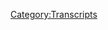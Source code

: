 {{DEFAULTSORT:
    #_TRANSCRIPT_0104:November 20, 2017
}}{{Transcript
    | title         = [[104: November 20, 2017]]
    | caption       = [https://knowledgefight.libsyn.com/knowledge-fight-november-20-2017 Listen to this episode on Libsyn]
    | episodeNumber = [[104: November 20, 2017|104]]
    | length        = 02:06:36
}}

{{MessageBox
    | header     = Warning: Bot Generated Content
    | text       = This transcript was automatically generated by transcription software and likely contains many mistakes and misattributions. Please check the audio for definitive quotes, attribution, and context.
    | image      = N3yvass4myg91.webp
    | imagewidth = 50px
    | id         = warning
}}

{{TranscriptBlock
    | name      = Unknown Speaker
    | timestamp = 00:00:00.000
    | text      = Andy in Kansas, you're on the air, thanks for holding.
}}

{{TranscriptBlock
    | name      = Unknown Speaker
    | timestamp = 00:00:04.000
    | text      = Hello Alex, I'm a first time caller, I'm a huge fan, I love your work.
}}

{{TranscriptBlock
    | name      = Unknown Speaker
    | timestamp = 00:00:08.000
    | text      = I love you.
}}

{{TranscriptBlock
    | name      = Unknown Speaker
    | timestamp = 00:00:09.000
    | text      = Hey everybody, welcome back to Knowledge Fight.
}}

{{TranscriptBlock
    | name      = Unknown Speaker
    | timestamp = 00:00:10.000
    | text      = I am Dan.
}}

{{TranscriptBlock
    | name      = Unknown Speaker
    | timestamp = 00:00:11.000
    | text      = I'm Jordan.
}}

{{TranscriptBlock
    | name      = Unknown Speaker
    | timestamp = 00:00:12.000
    | text      = We're a couple dudes who like to sit around, drink novelty beverages, and talk a little
}}

{{TranscriptBlock
    | name      = Unknown Speaker
    | timestamp = 00:00:15.240
    | text      = bit about Alex Jones.
}}

{{TranscriptBlock
    | name      = Unknown Speaker
    | timestamp = 00:00:17.000
    | text      = Today we are drinking the noveltiest of beverages.
}}

{{TranscriptBlock
    | name      = Unknown Speaker
    | timestamp = 00:00:20.359
    | text      = Correct.
}}

{{TranscriptBlock
    | name      = Unknown Speaker
    | timestamp = 00:00:21.359
    | text      = Old style.
}}

{{TranscriptBlock
    | name      = Unknown Speaker
    | timestamp = 00:00:22.359
    | text      = Old style.
}}

{{TranscriptBlock
    | name      = Unknown Speaker
    | timestamp = 00:00:23.359
    | text      = Because we need it, buddy.
}}

{{TranscriptBlock
    | name      = Unknown Speaker
    | timestamp = 00:00:24.359
    | text      = The Chicago favorite.
}}

{{TranscriptBlock
    | name      = Unknown Speaker
    | timestamp = 00:00:25.460
    | text      = We need it.
}}

{{TranscriptBlock
    | name      = Unknown Speaker
    | timestamp = 00:00:27.000
    | text      = Today is a weird day, this is a podcast where I know a lot about Alex Jones.
}}

{{TranscriptBlock
    | name      = Unknown Speaker
    | timestamp = 00:00:30.120
    | text      = I don't know anything about Alex Jones.
}}

{{TranscriptBlock
    | name      = Unknown Speaker
    | timestamp = 00:00:31.320
    | text      = And that's our dynamic, that's how we like to have fun.
}}

{{TranscriptBlock
    | name      = Unknown Speaker
    | timestamp = 00:00:33.679
    | text      = And clearly Dan has got some shit to say, because you ran through that bet real fast.
}}

{{TranscriptBlock
    | name      = Unknown Speaker
    | timestamp = 00:00:37.719
    | text      = I want to talk about Survivor Series.
}}

{{TranscriptBlock
    | name      = Unknown Speaker
    | timestamp = 00:00:40.679
    | text      = Alright, I knew it.
}}

{{TranscriptBlock
    | name      = Unknown Speaker
    | timestamp = 00:00:42.079
    | text      = I knew it!
}}

{{TranscriptBlock
    | name      = Unknown Speaker
    | timestamp = 00:00:43.079
    | text      = God dammit!
}}

{{TranscriptBlock
    | name      = Unknown Speaker
    | timestamp = 00:00:44.079
    | text      = No, I don't, not really.
}}

{{TranscriptBlock
    | name      = Unknown Speaker
    | timestamp = 00:00:46.920
    | text      = I do kind of want to talk about it, but we already...
}}

{{TranscriptBlock
    | name      = Unknown Speaker
    | timestamp = 00:00:48.759
    | text      = Surely you spent the last five minutes telling me about it.
}}

{{TranscriptBlock
    | name      = Unknown Speaker
    | timestamp = 00:00:51.039
    | text      = Yeah, I was venting a little bit.
}}

{{TranscriptBlock
    | name      = Unknown Speaker
    | timestamp = 00:00:52.219
    | text      = You know how a lot of people pre-show, a lot of shows have like, okay, here's what we're
}}

{{TranscriptBlock
    | name      = Unknown Speaker
    | timestamp = 00:00:56.280
    | text      = going to talk about today, here's what we're going to go through, a nice little pre-production
}}

{{TranscriptBlock
    | name      = Unknown Speaker
    | timestamp = 00:01:00.119
    | text      = meeting.
}}

{{TranscriptBlock
    | name      = Unknown Speaker
    | timestamp = 00:01:01.119
    | text      = Nope.
}}

{{TranscriptBlock
    | name      = Unknown Speaker
    | timestamp = 00:01:02.119
    | text      = Nah.
}}

{{TranscriptBlock
    | name      = Unknown Speaker
    | timestamp = 00:01:03.119
    | text      = I'm like, Kevin Owens and Sami Zayn got fucked.
}}

{{TranscriptBlock
    | name      = Unknown Speaker
    | timestamp = 00:01:04.120
    | text      = It's pointless.
}}

{{TranscriptBlock
    | name      = Unknown Speaker
    | timestamp = 00:01:05.120
    | text      = Yep.
}}

{{TranscriptBlock
    | name      = Unknown Speaker
    | timestamp = 00:01:06.120
    | text      = Bunch of garbage.
}}

{{TranscriptBlock
    | name      = Unknown Speaker
    | timestamp = 00:01:07.120
    | text      = I hate it.
}}

{{TranscriptBlock
    | name      = Unknown Speaker
    | timestamp = 00:01:08.120
    | text      = This is why our eventual show on MSNBC will be canceled immediately.
}}

{{TranscriptBlock
    | name      = Unknown Speaker
    | timestamp = 00:01:10.920
    | text      = Right, just weird, vague reviews, trying not to give spoilers away about past wrestling
}}

{{TranscriptBlock
    | name      = Unknown Speaker
    | timestamp = 00:01:16.879
    | text      = pay-per-views.
}}

{{TranscriptBlock
    | name      = Unknown Speaker
    | timestamp = 00:01:17.879
    | text      = Fox News is going to have a field day, because in the first five minutes of our TV show I'm
}}

{{TranscriptBlock
    | name      = Unknown Speaker
    | timestamp = 00:01:21.120
    | text      = going to be like, have we considered killing all white people?
}}

{{TranscriptBlock
    | name      = Unknown Speaker
    | timestamp = 00:01:23.959
    | text      = Well, we're going to get to that later.
}}

{{TranscriptBlock
    | name      = Unknown Speaker
    | timestamp = 00:01:24.959
    | text      = And here is my plan for how to do it.
}}

{{TranscriptBlock
    | name      = Unknown Speaker
    | timestamp = 00:01:26.640
    | text      = Jordan, you're going to love one of the things that comes up on today's show.
}}

{{TranscriptBlock
    | name      = Unknown Speaker
    | timestamp = 00:01:29.680
    | text      = I believe it.
}}

{{TranscriptBlock
    | name      = Unknown Speaker
    | timestamp = 00:01:30.680
    | text      = Yeah.
}}

{{TranscriptBlock
    | name      = Unknown Speaker
    | timestamp = 00:01:31.680
    | text      = I'm going to guess it has something to do with race war.
}}

{{TranscriptBlock
    | name      = Unknown Speaker
    | timestamp = 00:01:35.200
    | text      = It does, in a very interesting way.
}}

{{TranscriptBlock
    | name      = Unknown Speaker
    | timestamp = 00:01:37.439
    | text      = Today, we're going to be covering the November 20th, 2017 episode of the Alex Jones Show.
}}

{{TranscriptBlock
    | name      = Unknown Speaker
    | timestamp = 00:01:42.680
    | text      = That's today.
}}

{{TranscriptBlock
    | name      = Unknown Speaker
    | timestamp = 00:01:43.680
    | text      = That's current as we're recording this, and you know, we, there's trouble.
}}

{{TranscriptBlock
    | name      = Unknown Speaker
    | timestamp = 00:01:50.359
    | text      = I don't know how else to put it.
}}

{{TranscriptBlock
    | name      = Unknown Speaker
    | timestamp = 00:01:52.560
    | text      = Every time we go back into the present, we get into trouble.
}}

{{TranscriptBlock
    | name      = Unknown Speaker
    | timestamp = 00:01:55.200
    | text      = Yeah, there's a lot of stuff that I found incredibly shocking about today's episode.
}}

{{TranscriptBlock
    | name      = Unknown Speaker
    | timestamp = 00:02:00.280
    | text      = Oh boy.
}}

{{TranscriptBlock
    | name      = Unknown Speaker
    | timestamp = 00:02:01.280
    | text      = And I think you, I make a prediction that you're going to be as mad as you've ever been.
}}

{{TranscriptBlock
    | name      = Unknown Speaker
    | timestamp = 00:02:06.879
    | text      = That is a hearty prediction, my friend.
}}

{{TranscriptBlock
    | name      = Unknown Speaker
    | timestamp = 00:02:09.120
    | text      = And considering that it's already 8 p.m., I want to ask that you-
}}

{{TranscriptBlock
    | name      = Unknown Speaker
    | timestamp = 00:02:13.199
    | text      = Among the almost year that we've been doing this podcast, I think I've got some high points,
}}

{{TranscriptBlock
    | name      = Unknown Speaker
    | timestamp = 00:02:19.479
    | text      = as far as anger goes.
}}

{{TranscriptBlock
    | name      = Unknown Speaker
    | timestamp = 00:02:20.879
    | text      = There's some infuriating stuff in here, especially once we get into what the reality of what
}}

{{TranscriptBlock
    | name      = Unknown Speaker
    | timestamp = 00:02:25.319
    | text      = they're talking about is.
}}

{{TranscriptBlock
    | name      = Unknown Speaker
    | timestamp = 00:02:27.520
    | text      = But I just ask you, in courtesy to my neighbors, try and contain yourself.
}}

{{TranscriptBlock
    | name      = Unknown Speaker
    | timestamp = 00:02:33.000
    | text      = Okay, I'll do my best.
}}

{{TranscriptBlock
    | name      = Unknown Speaker
    | timestamp = 00:02:34.680
    | text      = Recently, my anger has been very cold.
}}

{{TranscriptBlock
    | name      = Unknown Speaker
    | timestamp = 00:02:37.120
    | text      = It's been, I've just been reserved and furious.
}}

{{TranscriptBlock
    | name      = Unknown Speaker
    | timestamp = 00:02:39.919
    | text      = That's not true.
}}

{{TranscriptBlock
    | name      = Unknown Speaker
    | timestamp = 00:02:40.919
    | text      = Do you disagree?
}}

{{TranscriptBlock
    | name      = Unknown Speaker
    | timestamp = 00:02:41.919
    | text      = Yes, I disagree.
}}

{{TranscriptBlock
    | name      = Unknown Speaker
    | timestamp = 00:02:42.919
    | text      = For me, I feel like-
}}

{{TranscriptBlock
    | name      = Unknown Speaker
    | timestamp = 00:02:43.919
    | text      = I've edited these episodes.
}}

{{TranscriptBlock
    | name      = Unknown Speaker
    | timestamp = 00:02:44.919
    | text      = I know exactly how much you've been yelling.
}}

{{TranscriptBlock
    | name      = Unknown Speaker
    | timestamp = 00:02:48.439
    | text      = I have a hard time listening to them now.
}}

{{TranscriptBlock
    | name      = Unknown Speaker
    | timestamp = 00:02:50.000
    | text      = Yeah, that's fair.
}}

{{TranscriptBlock
    | name      = Unknown Speaker
    | timestamp = 00:02:51.159
    | text      = So the episode, I think, is going to be trouble.
}}

{{TranscriptBlock
    | name      = Unknown Speaker
    | timestamp = 00:02:54.879
    | text      = And so to start things off, I have an out-of-context drop that is delightful.
}}

{{TranscriptBlock
    | name      = Unknown Speaker
    | timestamp = 00:02:58.840
    | text      = You're so protective of me.
}}

{{TranscriptBlock
    | name      = Unknown Speaker
    | timestamp = 00:03:00.120
    | text      = I try.
}}

{{TranscriptBlock
    | name      = Unknown Speaker
    | timestamp = 00:03:01.120
    | text      = Is it just this song?
}}

{{TranscriptBlock
    | name      = Unknown Speaker
    | timestamp = 00:03:02.120
    | text      = I love this song.
}}

{{TranscriptBlock
    | name      = Unknown Speaker
    | timestamp = 00:03:03.120
    | text      = He's not wrong.
}}

{{TranscriptBlock
    | name      = Unknown Speaker
    | timestamp = 00:03:21.240
    | text      = Finally we agree on something.
}}

{{TranscriptBlock
    | name      = Unknown Speaker
    | timestamp = 00:03:23.240
    | text      = Finally me and Alex can really come together.
}}

{{TranscriptBlock
    | name      = Unknown Speaker
    | timestamp = 00:03:25.599
    | text      = That's pretty delightful.
}}

{{TranscriptBlock
    | name      = Unknown Speaker
    | timestamp = 00:03:26.599
    | text      = Coming out of break.
}}

{{TranscriptBlock
    | name      = Unknown Speaker
    | timestamp = 00:03:27.599
    | text      = Just eastbound it down.
}}

{{TranscriptBlock
    | name      = Unknown Speaker
    | timestamp = 00:03:28.599
    | text      = I love this song.
}}

{{TranscriptBlock
    | name      = Unknown Speaker
    | timestamp = 00:03:29.599
    | text      = I love it.
}}

{{TranscriptBlock
    | name      = Unknown Speaker
    | timestamp = 00:03:30.599
    | text      = Ah, such a human moment now.
}}

{{TranscriptBlock
    | name      = Unknown Speaker
    | timestamp = 00:03:34.360
    | text      = We begin with something that is filled with love, and I assume we are going to only descend
}}

{{TranscriptBlock
    | name      = Unknown Speaker
    | timestamp = 00:03:39.080
    | text      = from that high point into hell.
}}

{{TranscriptBlock
    | name      = Unknown Speaker
    | timestamp = 00:03:41.039
    | text      = Yes, indeed.
}}

{{TranscriptBlock
    | name      = Unknown Speaker
    | timestamp = 00:03:42.039
    | text      = In a very Dante-esque nightmare.
}}

{{TranscriptBlock
    | name      = Unknown Speaker
    | timestamp = 00:03:44.439
    | text      = I will tell you this, ahead of the show, I actually spoiled this in a text message between
}}

{{TranscriptBlock
    | name      = Unknown Speaker
    | timestamp = 00:03:49.280
    | text      = you and I earlier today.
}}

{{TranscriptBlock
    | name      = Unknown Speaker
    | timestamp = 00:03:50.360
    | text      = A lot of the show that Alex put on today was in reaction to the death of Charles Manson.
}}

{{TranscriptBlock
    | name      = Unknown Speaker
    | timestamp = 00:03:57.840
    | text      = That's why I said I'm sure it has something to do with Race War.
}}

{{TranscriptBlock
    | name      = Unknown Speaker
    | timestamp = 00:04:00.360
    | text      = Yes, but that's not actually the biggest part of the Race War stuff.
}}

{{TranscriptBlock
    | name      = Unknown Speaker
    | timestamp = 00:04:06.159
    | text      = There's another-
}}

{{TranscriptBlock
    | name      = Unknown Speaker
    | timestamp = 00:04:07.159
    | text      = How is Charles Manson not the biggest part of the Race War stuff?
}}

{{TranscriptBlock
    | name      = Unknown Speaker
    | timestamp = 00:04:09.680
    | text      = I had a stretch where I was actually very interested in the whole Charles Manson thing,
}}

{{TranscriptBlock
    | name      = Unknown Speaker
    | timestamp = 00:04:14.520
    | text      = and boy howdy.
}}

{{TranscriptBlock
    | name      = Unknown Speaker
    | timestamp = 00:04:17.160
    | text      = He was really afraid of black people.
}}

{{TranscriptBlock
    | name      = Unknown Speaker
    | timestamp = 00:04:19.680
    | text      = That's good that you have a lot of awareness and knowledge about Charles Manson.
}}

{{TranscriptBlock
    | name      = Unknown Speaker
    | timestamp = 00:04:23.319
    | text      = Is it?
}}

{{TranscriptBlock
    | name      = Unknown Speaker
    | timestamp = 00:04:24.319
    | text      = Well, for this episode, yes.
}}

{{TranscriptBlock
    | name      = Unknown Speaker
    | timestamp = 00:04:26.079
    | text      = Because I have a good sense of him, but I will be the first to admit that I've never
}}

{{TranscriptBlock
    | name      = Unknown Speaker
    | timestamp = 00:04:30.879
    | text      = done a deep dive on him.
}}

{{TranscriptBlock
    | name      = Unknown Speaker
    | timestamp = 00:04:32.600
    | text      = I have just read a couple books and seen some documentaries and stuff.
}}

{{TranscriptBlock
    | name      = Unknown Speaker
    | timestamp = 00:04:35.759
    | text      = That's more of a deep dive than most human beings will ever do.
}}

{{TranscriptBlock
    | name      = Unknown Speaker
    | timestamp = 00:04:38.720
    | text      = Right, but I imagine you have more expertise, and thankfully that is the case, because Alex
}}

{{TranscriptBlock
    | name      = Unknown Speaker
    | timestamp = 00:04:43.560
    | text      = has a narrative.
}}

{{TranscriptBlock
    | name      = Unknown Speaker
    | timestamp = 00:04:44.560
    | text      = Oh no.
}}

{{TranscriptBlock
    | name      = Unknown Speaker
    | timestamp = 00:04:45.560
    | text      = And let's start-
}}

{{TranscriptBlock
    | name      = Unknown Speaker
    | timestamp = 00:04:46.560
    | text      = Oh no.
}}

{{TranscriptBlock
    | name      = Unknown Speaker
    | timestamp = 00:04:47.560
    | text      = Let's start with how he wants to get things going, how he's going to present the death
}}

{{TranscriptBlock
    | name      = Unknown Speaker
    | timestamp = 00:04:52.019
    | text      = of Charles Manson.
}}

{{TranscriptBlock
    | name      = Unknown Speaker
    | timestamp = 00:04:53.019
    | text      = I'm already angry.
}}

{{TranscriptBlock
    | name      = Unknown Speaker
    | timestamp = 00:04:54.019
    | text      = Alex Jones, thank you for joining us on this Monday, the 20th day of November.
}}

{{TranscriptBlock
    | name      = Unknown Speaker
    | timestamp = 00:04:58.240
    | text      = Also this is the music that's playing is the cover of Helter Skelter, which is a little
}}

{{TranscriptBlock
    | name      = Unknown Speaker
    | timestamp = 00:05:03.000
    | text      = bit-
}}

{{TranscriptBlock
    | name      = Unknown Speaker
    | timestamp = 00:05:04.000
    | text      = I'm guessing he couldn't get the rights to Helter Skelter on this one.
}}

{{TranscriptBlock
    | name      = Unknown Speaker
    | timestamp = 00:05:07.079
    | text      = Interesting.
}}

{{TranscriptBlock
    | name      = Unknown Speaker
    | timestamp = 00:05:08.079
    | text      = 2017.
}}

{{TranscriptBlock
    | name      = Unknown Speaker
    | timestamp = 00:05:09.079
    | text      = Well, Charlie Manson of Helter Skelter is deader than doornail.
}}

{{TranscriptBlock
    | name      = Unknown Speaker
    | timestamp = 00:05:16.639
    | text      = Also, spoiler alert, guys, I don't like to brag, but I have 100%ed the drums on Helter
}}

{{TranscriptBlock
    | name      = Unknown Speaker
    | timestamp = 00:05:25.600
    | text      = Skelter on Expert on Rock Band Beatles.
}}

{{TranscriptBlock
    | name      = Unknown Speaker
    | timestamp = 00:05:28.279
    | text      = I don't mean to brag.
}}

{{TranscriptBlock
    | name      = Unknown Speaker
    | timestamp = 00:05:29.279
    | text      = I don't mean to-
}}

{{TranscriptBlock
    | name      = Unknown Speaker
    | timestamp = 00:05:30.279
    | text      = All right, all right.
}}

{{TranscriptBlock
    | name      = Unknown Speaker
    | timestamp = 00:05:31.279
    | text      = And as that came out of my mouth, I realized that's a lie.
}}

{{TranscriptBlock
    | name      = Unknown Speaker
    | timestamp = 00:05:36.199
    | text      = So in fact, actually you were telling the truth.
}}

{{TranscriptBlock
    | name      = Unknown Speaker
    | timestamp = 00:05:38.600
    | text      = You don't mean to brag.
}}

{{TranscriptBlock
    | name      = Unknown Speaker
    | timestamp = 00:05:39.600
    | text      = Clearly you did the opposite of that.
}}

{{TranscriptBlock
    | name      = Unknown Speaker
    | timestamp = 00:05:41.240
    | text      = I got gold stars on it.
}}

{{TranscriptBlock
    | name      = Unknown Speaker
    | timestamp = 00:05:42.720
    | text      = I didn't 100% it in the interest of honesty.
}}

{{TranscriptBlock
    | name      = Unknown Speaker
    | timestamp = 00:05:46.480
    | text      = And because the person I was playing with is in the chat room.
}}

{{TranscriptBlock
    | name      = Unknown Speaker
    | timestamp = 00:05:49.120
    | text      = I'll take it that's Nicki Minaj.
}}

{{TranscriptBlock
    | name      = Unknown Speaker
    | timestamp = 00:05:52.120
    | text      = I'll take it that's Nicki Minaj.
}}

{{TranscriptBlock
    | name      = Unknown Speaker
    | timestamp = 00:05:55.120
    | text      = Hi, Nicki.
}}

{{TranscriptBlock
    | name      = Unknown Speaker
    | timestamp = 00:05:56.120
    | text      = Hi, Nicki.
}}

{{TranscriptBlock
    | name      = Unknown Speaker
    | timestamp = 00:05:57.120
    | text      = Now back then, it was really weird and crazy to have somebody on PCP and LSD running around-
}}

{{TranscriptBlock
    | name      = Unknown Speaker
    | timestamp = 00:06:04.759
    | text      = Still is.
}}

{{TranscriptBlock
    | name      = Unknown Speaker
    | timestamp = 00:06:05.759
    | text      = Killing beauty queens.
}}

{{TranscriptBlock
    | name      = Unknown Speaker
    | timestamp = 00:06:06.759
    | text      = Definitely still is.
}}

{{TranscriptBlock
    | name      = Unknown Speaker
    | timestamp = 00:06:07.759
    | text      = And coffee baronesses.
}}

{{TranscriptBlock
    | name      = Unknown Speaker
    | timestamp = 00:06:10.839
    | text      = It was a big, big deal.
}}

{{TranscriptBlock
    | name      = Unknown Speaker
    | timestamp = 00:06:12.639
    | text      = It was shocking.
}}

{{TranscriptBlock
    | name      = Unknown Speaker
    | timestamp = 00:06:13.639
    | text      = But nowadays, everybody's crazy.
}}

{{TranscriptBlock
    | name      = Unknown Speaker
    | timestamp = 00:06:16.459
    | text      = That is a Charles Manson quote paraphrased.
}}

{{TranscriptBlock
    | name      = Unknown Speaker
    | timestamp = 00:06:19.879
    | text      = This is the godfather of the Antifa movement.
}}

{{TranscriptBlock
    | name      = Unknown Speaker
    | timestamp = 00:06:22.959
    | text      = What?
}}

{{TranscriptBlock
    | name      = Unknown Speaker
    | timestamp = 00:06:23.959
    | text      = This is the godfather-
}}

{{TranscriptBlock
    | name      = Unknown Speaker
    | timestamp = 00:06:24.959
    | text      = God fucking damn it!
}}

{{TranscriptBlock
    | name      = Unknown Speaker
    | timestamp = 00:06:26.959
    | text      = Of the modern environmental movement.
}}

{{TranscriptBlock
    | name      = Unknown Speaker
    | timestamp = 00:06:28.680
    | text      = Neighbors.
}}

{{TranscriptBlock
    | name      = Unknown Speaker
    | timestamp = 00:06:29.680
    | text      = This is a man that wanted 90% of the world's population to be exterminated by a world government.
}}

{{TranscriptBlock
    | name      = Unknown Speaker
    | timestamp = 00:06:36.740
    | text      = And a man who wanted to ignite the breakdown of civilization by causing race war, playing
}}

{{TranscriptBlock
    | name      = Unknown Speaker
    | timestamp = 00:06:42.720
    | text      = different ethnic and religious groups off against each other around the world in a divide
}}

{{TranscriptBlock
    | name      = Unknown Speaker
    | timestamp = 00:06:47.480
    | text      = and conquer strategy.
}}

{{TranscriptBlock
    | name      = Unknown Speaker
    | timestamp = 00:06:50.279
    | text      = The truth is, Charlie Manson was inducted into a higher level CIA DARPA mind control
}}

{{TranscriptBlock
    | name      = Unknown Speaker
    | timestamp = 00:06:56.240
    | text      = program and inserted into the highest levels of rock and roll, movies, he knew all the
}}

{{TranscriptBlock
    | name      = Unknown Speaker
    | timestamp = 00:07:02.600
    | text      = major folks, co-wrote songs for the Beach Boys, the list goes on and on, and was delivering
}}

{{TranscriptBlock
    | name      = Unknown Speaker
    | timestamp = 00:07:07.480
    | text      = large amounts of pure weapons grade LSD to campuses all over California.
}}

{{TranscriptBlock
    | name      = Unknown Speaker
    | timestamp = 00:07:14.839
    | text      = He was selling drugs.
}}

{{TranscriptBlock
    | name      = Unknown Speaker
    | timestamp = 00:07:16.959
    | text      = Definitely doing that.
}}

{{TranscriptBlock
    | name      = Unknown Speaker
    | timestamp = 00:07:17.959
    | text      = Then the windup toy either went off the rails or was ordered to carry out the murders.
}}

{{TranscriptBlock
    | name      = Unknown Speaker
    | timestamp = 00:07:22.600
    | text      = We don't know still to this day.
}}

{{TranscriptBlock
    | name      = Unknown Speaker
    | timestamp = 00:07:24.199
    | text      = Sure don't.
}}

{{TranscriptBlock
    | name      = Unknown Speaker
    | timestamp = 00:07:25.199
    | text      = Yes we do!
}}

{{TranscriptBlock
    | name      = Unknown Speaker
    | timestamp = 00:07:26.199
    | text      = But he was CIA.
}}

{{TranscriptBlock
    | name      = Unknown Speaker
    | timestamp = 00:07:27.199
    | text      = 100%.
}}

{{TranscriptBlock
    | name      = Unknown Speaker
    | timestamp = 00:07:28.199
    | text      = So, what is your immediate reaction to that?
}}

{{TranscriptBlock
    | name      = Unknown Speaker
    | timestamp = 00:07:32.079
    | text      = I think I've made that clear.
}}

{{TranscriptBlock
    | name      = Unknown Speaker
    | timestamp = 00:07:35.000
    | text      = I think my immediate reaction came immediately and was very obvious.
}}

{{TranscriptBlock
    | name      = Unknown Speaker
    | timestamp = 00:07:39.680
    | text      = Was not in favor, I'm guessing.
}}

{{TranscriptBlock
    | name      = Unknown Speaker
    | timestamp = 00:07:43.120
    | text      = Okay.
}}

{{TranscriptBlock
    | name      = Unknown Speaker
    | timestamp = 00:07:44.120
    | text      = Alright.
}}

{{TranscriptBlock
    | name      = Unknown Speaker
    | timestamp = 00:07:45.120
    | text      = One.
}}

{{TranscriptBlock
    | name      = Unknown Speaker
    | timestamp = 00:07:46.120
    | text      = Right.
}}

{{TranscriptBlock
    | name      = Unknown Speaker
    | timestamp = 00:07:47.120
    | text      = He did not try and cause a race war.
}}

{{TranscriptBlock
    | name      = Unknown Speaker
    | timestamp = 00:07:49.759
    | text      = He was paranoid and terrified of the race war.
}}

{{TranscriptBlock
    | name      = Unknown Speaker
    | timestamp = 00:07:52.439
    | text      = He assumed that it was going to come and one of the main things that he did was he used
}}

{{TranscriptBlock
    | name      = Unknown Speaker
    | timestamp = 00:07:56.439
    | text      = that paranoia to control the people inside of his cult.
}}

{{TranscriptBlock
    | name      = Unknown Speaker
    | timestamp = 00:07:59.519
    | text      = He wouldn't allow them to escape, he wouldn't allow them to go anywhere by stoking their
}}

{{TranscriptBlock
    | name      = Unknown Speaker
    | timestamp = 00:08:03.720
    | text      = fears that they would be killed if they went elsewhere.
}}

{{TranscriptBlock
    | name      = Unknown Speaker
    | timestamp = 00:08:06.800
    | text      = The other thing that he did was not co-write any of the Beach Boys songs, however, he hung
}}

{{TranscriptBlock
    | name      = Unknown Speaker
    | timestamp = 00:08:12.600
    | text      = out with one of the Beach Boys.
}}

{{TranscriptBlock
    | name      = Unknown Speaker
    | timestamp = 00:08:15.439
    | text      = He did not hang out with all of the Beach Boys, the rest of the Beach Boys fucking thought
}}

{{TranscriptBlock
    | name      = Unknown Speaker
    | timestamp = 00:08:19.079
    | text      = he was a lunatic.
}}

{{TranscriptBlock
    | name      = Unknown Speaker
    | timestamp = 00:08:20.079
    | text      = Right.
}}

{{TranscriptBlock
    | name      = Unknown Speaker
    | timestamp = 00:08:21.079
    | text      = It probably had to do with why they ended up breaking up.
}}

{{TranscriptBlock
    | name      = Unknown Speaker
    | timestamp = 00:08:23.199
    | text      = Yeah.
}}

{{TranscriptBlock
    | name      = Unknown Speaker
    | timestamp = 00:08:24.199
    | text      = One of the reasons, however, that he hung out with one of the Beach Boys was not because
}}

{{TranscriptBlock
    | name      = Unknown Speaker
    | timestamp = 00:08:28.680
    | text      = they were friends of any sort, it was because sex.
}}

{{TranscriptBlock
    | name      = Unknown Speaker
    | timestamp = 00:08:33.159
    | text      = He was-
}}

{{TranscriptBlock
    | name      = Unknown Speaker
    | timestamp = 00:08:34.159
    | text      = Sex?
}}

{{TranscriptBlock
    | name      = Unknown Speaker
    | timestamp = 00:08:35.159
    | text      = Yeah.
}}

{{TranscriptBlock
    | name      = Unknown Speaker
    | timestamp = 00:08:36.159
    | text      = I thought it was drugs.
}}

{{TranscriptBlock
    | name      = Unknown Speaker
    | timestamp = 00:08:37.159
    | text      = No, no, no, no.
}}

{{TranscriptBlock
    | name      = Unknown Speaker
    | timestamp = 00:08:38.159
    | text      = Sex is a drug for some people.
}}

{{TranscriptBlock
    | name      = Unknown Speaker
    | timestamp = 00:08:39.159
    | text      = I just want to be right.
}}

{{TranscriptBlock
    | name      = Unknown Speaker
    | timestamp = 00:08:40.159
    | text      = No, so what's this fuck, I don't remember which Beach Boy it was.
}}

{{TranscriptBlock
    | name      = Unknown Speaker
    | timestamp = 00:08:44.720
    | text      = Brian Wilson.
}}

{{TranscriptBlock
    | name      = Unknown Speaker
    | timestamp = 00:08:45.720
    | text      = It was not Brian Wilson.
}}

{{TranscriptBlock
    | name      = Unknown Speaker
    | timestamp = 00:08:46.720
    | text      = David Wilson.
}}

{{TranscriptBlock
    | name      = Unknown Speaker
    | timestamp = 00:08:47.720
    | text      = It was not Brian Wilson.
}}

{{TranscriptBlock
    | name      = Unknown Speaker
    | timestamp = 00:08:48.720
    | text      = It was David Wilson.
}}

{{TranscriptBlock
    | name      = Unknown Speaker
    | timestamp = 00:08:49.720
    | text      = David Jones.
}}

{{TranscriptBlock
    | name      = Unknown Speaker
    | timestamp = 00:08:50.720
    | text      = It was not David Jones.
}}

{{TranscriptBlock
    | name      = Unknown Speaker
    | timestamp = 00:08:51.720
    | text      = Alex's dad.
}}

{{TranscriptBlock
    | name      = Unknown Speaker
    | timestamp = 00:08:52.720
    | text      = It was Alex's dad.
}}

{{TranscriptBlock
    | name      = Unknown Speaker
    | timestamp = 00:08:53.720
    | text      = I don't remember the names of the rest of the Beach Boys.
}}

{{TranscriptBlock
    | name      = Unknown Speaker
    | timestamp = 00:08:55.679
    | text      = No, so it was basically David Wilson just hung out at the place because Charles Manson
}}

{{TranscriptBlock
    | name      = Unknown Speaker
    | timestamp = 00:09:05.360
    | text      = threw women at him, underage women.
}}

{{TranscriptBlock
    | name      = Unknown Speaker
    | timestamp = 00:09:08.200
    | text      = Sure.
}}

{{TranscriptBlock
    | name      = Unknown Speaker
    | timestamp = 00:09:09.200
    | text      = In case you were wondering.
}}

{{TranscriptBlock
    | name      = Unknown Speaker
    | timestamp = 00:09:10.200
    | text      = I wonder if Alex wants to talk about that.
}}

{{TranscriptBlock
    | name      = Unknown Speaker
    | timestamp = 00:09:11.200
    | text      = I don't think he does.
}}

{{TranscriptBlock
    | name      = Unknown Speaker
    | timestamp = 00:09:12.759
    | text      = He doesn't.
}}

{{TranscriptBlock
    | name      = Unknown Speaker
    | timestamp = 00:09:13.759
    | text      = Yeah, no, it was a sex cult for David Wilson and he did that.
}}

{{TranscriptBlock
    | name      = Unknown Speaker
    | timestamp = 00:09:18.320
    | text      = Part of the reason that he had the cult was just so he could get more people for David
}}

{{TranscriptBlock
    | name      = Unknown Speaker
    | timestamp = 00:09:22.799
    | text      = Wilson to have sex with.
}}

{{TranscriptBlock
    | name      = Unknown Speaker
    | timestamp = 00:09:23.799
    | text      = We're getting a correction.
}}

{{TranscriptBlock
    | name      = Unknown Speaker
    | timestamp = 00:09:24.799
    | text      = David would still hang out with him.
}}

{{TranscriptBlock
    | name      = Unknown Speaker
    | timestamp = 00:09:26.159
    | text      = We're getting a correction from the chat room.
}}

{{TranscriptBlock
    | name      = Unknown Speaker
    | timestamp = 00:09:27.440
    | text      = It was Stamos.
}}

{{TranscriptBlock
    | name      = Unknown Speaker
    | timestamp = 00:09:28.440
    | text      = John Stamos?
}}

{{TranscriptBlock
    | name      = Unknown Speaker
    | timestamp = 00:09:29.440
    | text      = Yeah.
}}

{{TranscriptBlock
    | name      = Unknown Speaker
    | timestamp = 00:09:30.440
    | text      = He's doing it with the Beach Boys.
}}

{{TranscriptBlock
    | name      = Unknown Speaker
    | timestamp = 00:09:31.440
    | text      = I know.
}}

{{TranscriptBlock
    | name      = Unknown Speaker
    | timestamp = 00:09:32.440
    | text      = Okay.
}}

{{TranscriptBlock
    | name      = Unknown Speaker
    | timestamp = 00:09:33.440
    | text      = All right.
}}

{{TranscriptBlock
    | name      = Unknown Speaker
    | timestamp = 00:09:34.440
    | text      = I'm still very angry.
}}

{{TranscriptBlock
    | name      = Unknown Speaker
    | timestamp = 00:09:35.440
    | text      = The point that I want to make, putting aside all of the factual inaccuracies.
}}

{{TranscriptBlock
    | name      = Unknown Speaker
    | timestamp = 00:09:39.840
    | text      = Which is all of them.
}}

{{TranscriptBlock
    | name      = Unknown Speaker
    | timestamp = 00:09:40.840
    | text      = The interesting thing that I run into all the time is the length that Alex will go to
}}

{{TranscriptBlock
    | name      = Unknown Speaker
    | timestamp = 00:09:45.399
    | text      = excuse white violence.
}}

{{TranscriptBlock
    | name      = Unknown Speaker
    | timestamp = 00:09:48.039
    | text      = It's astounding to me that every time that there's a white person, it has to be some
}}

{{TranscriptBlock
    | name      = Unknown Speaker
    | timestamp = 00:09:51.960
    | text      = sort of a CIA operation gone wrong or something like that.
}}

{{TranscriptBlock
    | name      = Unknown Speaker
    | timestamp = 00:09:56.960
    | text      = It's never that they actually wanted to kill people.
}}

{{TranscriptBlock
    | name      = Unknown Speaker
    | timestamp = 00:09:59.720
    | text      = It's never that they actually had malice, evil or anything in their hearts.
}}

{{TranscriptBlock
    | name      = Unknown Speaker
    | timestamp = 00:10:03.639
    | text      = It's always someone else's fault.
}}

{{TranscriptBlock
    | name      = Unknown Speaker
    | timestamp = 00:10:05.519
    | text      = Oh, so Dennis Wilson, not David Wilson.
}}

{{TranscriptBlock
    | name      = Unknown Speaker
    | timestamp = 00:10:07.639
    | text      = Who cares?
}}

{{TranscriptBlock
    | name      = Unknown Speaker
    | timestamp = 00:10:08.639
    | text      = David Wilson was a guy who ran a film festival in my hometown and was not involved with Charles
}}

{{TranscriptBlock
    | name      = Unknown Speaker
    | timestamp = 00:10:12.519
    | text      = Manson.
}}

{{TranscriptBlock
    | name      = Unknown Speaker
    | timestamp = 00:10:13.519
    | text      = That's right.
}}

{{TranscriptBlock
    | name      = Unknown Speaker
    | timestamp = 00:10:14.519
    | text      = That's right.
}}

{{TranscriptBlock
    | name      = Unknown Speaker
    | timestamp = 00:10:15.519
    | text      = Dennis.
}}

{{TranscriptBlock
    | name      = Unknown Speaker
    | timestamp = 00:10:16.519
    | text      = Yeah.
}}

{{TranscriptBlock
    | name      = Unknown Speaker
    | timestamp = 00:10:17.519
    | text      = Fuck Dennis.
}}

{{TranscriptBlock
    | name      = Unknown Speaker
    | timestamp = 00:10:18.519
    | text      = Yeah.
}}

{{TranscriptBlock
    | name      = Unknown Speaker
    | timestamp = 00:10:19.519
    | text      = He was a piece of shit.
}}

{{TranscriptBlock
    | name      = Unknown Speaker
    | timestamp = 00:10:20.519
    | text      = He was a menace.
}}

{{TranscriptBlock
    | name      = Unknown Speaker
    | timestamp = 00:10:21.519
    | text      = He was an old star.
}}

{{TranscriptBlock
    | name      = Unknown Speaker
    | timestamp = 00:10:22.519
    | text      = His old style is getting good to me.
}}

{{TranscriptBlock
    | name      = Unknown Speaker
    | timestamp = 00:10:23.519
    | text      = I'm furious that you're doing that.
}}

{{TranscriptBlock
    | name      = Unknown Speaker
    | timestamp = 00:10:24.840
    | text      = Whatever that was, you got to stop it.
}}

{{TranscriptBlock
    | name      = Unknown Speaker
    | timestamp = 00:10:26.799
    | text      = I think what's going on is I know that this episode is going to make you so mad that I'm
}}

{{TranscriptBlock
    | name      = Unknown Speaker
    | timestamp = 00:10:30.519
    | text      = kind of like-
}}

{{TranscriptBlock
    | name      = Unknown Speaker
    | timestamp = 00:10:31.519
    | text      = You're trying to preemptively toss in the bits?
}}

{{TranscriptBlock
    | name      = Unknown Speaker
    | timestamp = 00:10:33.559
    | text      = No, I'm just trying to be like, I'm almost trolling at this point.
}}

{{TranscriptBlock
    | name      = Unknown Speaker
    | timestamp = 00:10:38.039
    | text      = It's almost just like, I'm going to have my fun.
}}

{{TranscriptBlock
    | name      = Unknown Speaker
    | timestamp = 00:10:40.720
    | text      = Right.
}}

{{TranscriptBlock
    | name      = Unknown Speaker
    | timestamp = 00:10:41.720
    | text      = I gotcha.
}}

{{TranscriptBlock
    | name      = Unknown Speaker
    | timestamp = 00:10:42.720
    | text      = I gotcha.
}}

{{TranscriptBlock
    | name      = Unknown Speaker
    | timestamp = 00:10:43.720
    | text      = That's fine.
}}

{{TranscriptBlock
    | name      = Unknown Speaker
    | timestamp = 00:10:44.720
    | text      = I will try and play off of that end.
}}

{{TranscriptBlock
    | name      = Unknown Speaker
    | timestamp = 00:10:45.720
    | text      = Oh, I'm sorry.
}}

{{TranscriptBlock
    | name      = Unknown Speaker
    | timestamp = 00:10:46.720
    | text      = I'm getting a correction.
}}

{{TranscriptBlock
    | name      = Unknown Speaker
    | timestamp = 00:10:47.720
    | text      = It's Owen Wilson.
}}

{{TranscriptBlock
    | name      = Unknown Speaker
    | timestamp = 00:10:48.720
    | text      = That actually sounds right.
}}

{{TranscriptBlock
    | name      = Unknown Speaker
    | timestamp = 00:10:49.720
    | text      = It was Drillbit Taylor.
}}

{{TranscriptBlock
    | name      = Unknown Speaker
    | timestamp = 00:10:50.720
    | text      = Yeah.
}}

{{TranscriptBlock
    | name      = Unknown Speaker
    | timestamp = 00:10:51.720
    | text      = Luke.
}}

{{TranscriptBlock
    | name      = Unknown Speaker
    | timestamp = 00:10:52.720
    | text      = Luke would never have been involved with that.
}}

{{TranscriptBlock
    | name      = Unknown Speaker
    | timestamp = 00:10:53.720
    | text      = Absolutely not.
}}

{{TranscriptBlock
    | name      = Unknown Speaker
    | timestamp = 00:10:54.720
    | text      = Luke actually wrote all of the best songs on Pet Sounds.
}}

{{TranscriptBlock
    | name      = Unknown Speaker
    | timestamp = 00:10:56.480
    | text      = That's true.
}}

{{TranscriptBlock
    | name      = Unknown Speaker
    | timestamp = 00:10:57.480
    | text      = Very strange truth.
}}

{{TranscriptBlock
    | name      = Unknown Speaker
    | timestamp = 00:10:58.480
    | text      = Yeah.
}}

{{TranscriptBlock
    | name      = Unknown Speaker
    | timestamp = 00:10:59.480
    | text      = And Future Man.
}}

{{TranscriptBlock
    | name      = Unknown Speaker
    | timestamp = 00:11:00.480
    | text      = I get it.
}}

{{TranscriptBlock
    | name      = Unknown Speaker
    | timestamp = 00:11:01.480
    | text      = Andrew Wilson.
}}

{{TranscriptBlock
    | name      = Unknown Speaker
    | timestamp = 00:11:02.480
    | text      = That was his name.
}}

{{TranscriptBlock
    | name      = Unknown Speaker
    | timestamp = 00:11:03.480
    | text      = Andrew Wilson, who played Future Man in Bottle Rocket.
}}

{{TranscriptBlock
    | name      = Unknown Speaker
    | timestamp = 00:11:05.360
    | text      = And of course, the best character in any film in history.
}}

{{TranscriptBlock
    | name      = Unknown Speaker
    | timestamp = 00:11:10.320
    | text      = Future Man.
}}

{{TranscriptBlock
    | name      = Unknown Speaker
    | timestamp = 00:11:11.320
    | text      = No.
}}

{{TranscriptBlock
    | name      = Unknown Speaker
    | timestamp = 00:11:12.320
    | text      = Oh.
}}

{{TranscriptBlock
    | name      = Unknown Speaker
    | timestamp = 00:11:13.320
    | text      = A volleyball from Castaway.
}}

{{TranscriptBlock
    | name      = Unknown Speaker
    | timestamp = 00:11:15.440
    | text      = I get it.
}}

{{TranscriptBlock
    | name      = Unknown Speaker
    | timestamp = 00:11:16.440
    | text      = Wilson Wilson.
}}

{{TranscriptBlock
    | name      = Unknown Speaker
    | timestamp = 00:11:17.440
    | text      = I get it.
}}

{{TranscriptBlock
    | name      = Unknown Speaker
    | timestamp = 00:11:18.440
    | text      = I just want to talk more about Future Man.
}}

{{TranscriptBlock
    | name      = Unknown Speaker
    | timestamp = 00:11:20.360
    | text      = That's a...
}}

{{TranscriptBlock
    | name      = Unknown Speaker
    | timestamp = 00:11:21.360
    | text      = I don't actually know what Future Man is.
}}

{{TranscriptBlock
    | name      = Unknown Speaker
    | timestamp = 00:11:22.919
    | text      = Which one is that?
}}

{{TranscriptBlock
    | name      = Unknown Speaker
    | timestamp = 00:11:23.919
    | text      = He was the guy who they lived with in Bottle Rocket when they were trying to plan the big
}}

{{TranscriptBlock
    | name      = Unknown Speaker
    | timestamp = 00:11:27.279
    | text      = robbery.
}}

{{TranscriptBlock
    | name      = Unknown Speaker
    | timestamp = 00:11:28.279
    | text      = Oh.
}}

{{TranscriptBlock
    | name      = Unknown Speaker
    | timestamp = 00:11:29.279
    | text      = I'm not gonna lie to you.
}}

{{TranscriptBlock
    | name      = Unknown Speaker
    | timestamp = 00:11:30.279
    | text      = Never saw a Bottle Rocket.
}}

{{TranscriptBlock
    | name      = Unknown Speaker
    | timestamp = 00:11:31.279
    | text      = He...
}}

{{TranscriptBlock
    | name      = Unknown Speaker
    | timestamp = 00:11:32.279
    | text      = Buh buh buh buh buh buh.
}}

{{TranscriptBlock
    | name      = Unknown Speaker
    | timestamp = 00:11:33.279
    | text      = Owen Wilson has a yellow jumpsuit on, and Future Man pulls up in a jeep, and he makes
}}

{{TranscriptBlock
    | name      = Unknown Speaker
    | timestamp = 00:11:38.399
    | text      = fun of him.
}}

{{TranscriptBlock
    | name      = Unknown Speaker
    | timestamp = 00:11:39.399
    | text      = He's like, look at this guy.
}}

{{TranscriptBlock
    | name      = Unknown Speaker
    | timestamp = 00:11:40.399
    | text      = He looks like a little banana.
}}

{{TranscriptBlock
    | name      = Unknown Speaker
    | timestamp = 00:11:42.399
    | text      = To this day, one of the funniest lines.
}}

{{TranscriptBlock
    | name      = Unknown Speaker
    | timestamp = 00:11:44.159
    | text      = Because afterwards, after he drives away, Owen Wilson's like, Future Man's so cool.
}}

{{TranscriptBlock
    | name      = Unknown Speaker
    | timestamp = 00:11:48.960
    | text      = Anyway.
}}

{{TranscriptBlock
    | name      = Unknown Speaker
    | timestamp = 00:11:50.600
    | text      = Quick question.
}}

{{TranscriptBlock
    | name      = Unknown Speaker
    | timestamp = 00:11:51.600
    | text      = Enough Bottle Rocket talk.
}}

{{TranscriptBlock
    | name      = Unknown Speaker
    | timestamp = 00:11:52.600
    | text      = Quick question.
}}

{{TranscriptBlock
    | name      = Unknown Speaker
    | timestamp = 00:11:53.600
    | text      = I love Bottle Rocket.
}}

{{TranscriptBlock
    | name      = Unknown Speaker
    | timestamp = 00:11:54.600
    | text      = Okay.
}}

{{TranscriptBlock
    | name      = Unknown Speaker
    | timestamp = 00:11:55.600
    | text      = Probably Wes Anderson's best movie.
}}

{{TranscriptBlock
    | name      = Unknown Speaker
    | timestamp = 00:11:56.600
    | text      = Really?
}}

{{TranscriptBlock
    | name      = Unknown Speaker
    | timestamp = 00:11:57.600
    | text      = Don't fucking come at me, chat room.
}}

{{TranscriptBlock
    | name      = Unknown Speaker
    | timestamp = 00:11:58.600
    | text      = All right.
}}

{{TranscriptBlock
    | name      = Unknown Speaker
    | timestamp = 00:11:59.600
    | text      = That's going on the list of things Dan finds reasonable.
}}

{{TranscriptBlock
    | name      = Unknown Speaker
    | timestamp = 00:12:01.399
    | text      = I think Bottle Rocket is very reasonable.
}}

{{TranscriptBlock
    | name      = Unknown Speaker
    | timestamp = 00:12:03.639
    | text      = Let's move along.
}}

{{TranscriptBlock
    | name      = Unknown Speaker
    | timestamp = 00:12:04.639
    | text      = All right.
}}

{{TranscriptBlock
    | name      = Unknown Speaker
    | timestamp = 00:12:05.639
    | text      = Enough of this Wilson riff.
}}

{{TranscriptBlock
    | name      = Unknown Speaker
    | timestamp = 00:12:06.639
    | text      = All right.
}}

{{TranscriptBlock
    | name      = Unknown Speaker
    | timestamp = 00:12:07.639
    | text      = Let's get down to this.
}}

{{TranscriptBlock
    | name      = Unknown Speaker
    | timestamp = 00:12:08.639
    | text      = Alex wants to talk about the 60s, and the...
}}

{{TranscriptBlock
    | name      = Unknown Speaker
    | timestamp = 00:12:10.919
    | text      = I'm sure he has got his finger on the pulse of the 60s.
}}

{{TranscriptBlock
    | name      = Unknown Speaker
    | timestamp = 00:12:14.399
    | text      = He wants to talk about the environment the people were living in in the 60s, and what
}}

{{TranscriptBlock
    | name      = Unknown Speaker
    | timestamp = 00:12:19.720
    | text      = was taboo, and what have you.
}}

{{TranscriptBlock
    | name      = Unknown Speaker
    | timestamp = 00:12:22.279
    | text      = And it's devil worshiping, apparently.
}}

{{TranscriptBlock
    | name      = Unknown Speaker
    | timestamp = 00:12:23.279
    | text      = Nothing I love more than a guy who grew up in the 70s telling me what happened in the
}}

{{TranscriptBlock
    | name      = Unknown Speaker
    | timestamp = 00:12:27.399
    | text      = 60s.
}}

{{TranscriptBlock
    | name      = Unknown Speaker
    | timestamp = 00:12:28.399
    | text      = This is about devil worship, and it goes off the rails pretty fast.
}}

{{TranscriptBlock
    | name      = Unknown Speaker
    | timestamp = 00:12:32.399
    | text      = What was big and bad and evil in the 1960s to the Puritan America?
}}

{{TranscriptBlock
    | name      = Unknown Speaker
    | timestamp = 00:12:37.480
    | text      = Devil worship.
}}

{{TranscriptBlock
    | name      = Unknown Speaker
    | timestamp = 00:12:38.480
    | text      = But if you could get people to worship the devil, to have sex with super hot movie stars,
}}

{{TranscriptBlock
    | name      = Unknown Speaker
    | timestamp = 00:12:46.279
    | text      = what next it was, we need you to kill somebody.
}}

{{TranscriptBlock
    | name      = Unknown Speaker
    | timestamp = 00:12:50.519
    | text      = And that's what Charlie Manson was about.
}}

{{TranscriptBlock
    | name      = Unknown Speaker
    | timestamp = 00:12:52.799
    | text      = He was one MK ultra tentacle that went sideways, and they used it to create the whole new popular
}}

{{TranscriptBlock
    | name      = Unknown Speaker
    | timestamp = 00:13:00.559
    | text      = culture where it's so cool to be whacked out of your brain, a shaman who knows everything,
}}

{{TranscriptBlock
    | name      = Unknown Speaker
    | timestamp = 00:13:07.200
    | text      = and can do everything, and has got your cult of trendies that go from being hippies to
}}

{{TranscriptBlock
    | name      = Unknown Speaker
    | timestamp = 00:13:12.200
    | text      = being cold-blooded murderers.
}}

{{TranscriptBlock
    | name      = Unknown Speaker
    | timestamp = 00:13:13.820
    | text      = That's always what it is.
}}

{{TranscriptBlock
    | name      = Unknown Speaker
    | timestamp = 00:13:14.820
    | text      = First, they get you peace and love and nirvana, and you can do anything, and all of a sudden,
}}

{{TranscriptBlock
    | name      = Unknown Speaker
    | timestamp = 00:13:19.419
    | text      = but there's a price to pay.
}}

{{TranscriptBlock
    | name      = Unknown Speaker
    | timestamp = 00:13:22.120
    | text      = There's always a Dracula in the shadow.
}}

{{TranscriptBlock
    | name      = Unknown Speaker
    | timestamp = 00:13:25.519
    | text      = So hold on one second.
}}

{{TranscriptBlock
    | name      = Unknown Speaker
    | timestamp = 00:13:27.320
    | text      = We got a couple of problems.
}}

{{TranscriptBlock
    | name      = Unknown Speaker
    | timestamp = 00:13:28.320
    | text      = Is he saying that Charles Manson was used to incite the 60s to violence?
}}

{{TranscriptBlock
    | name      = Unknown Speaker
    | timestamp = 00:13:37.179
    | text      = Because as the narrative goes, literally for everyone else, Charles Manson was the end
}}

{{TranscriptBlock
    | name      = Unknown Speaker
    | timestamp = 00:13:43.840
    | text      = of the 60s.
}}

{{TranscriptBlock
    | name      = Unknown Speaker
    | timestamp = 00:13:44.840
    | text      = Yeah.
}}

{{TranscriptBlock
    | name      = Unknown Speaker
    | timestamp = 00:13:45.840
    | text      = Charles Manson was the story where everybody goes, oh, the flower child bullshit is over.
}}

{{TranscriptBlock
    | name      = Unknown Speaker
    | timestamp = 00:13:51.000
    | text      = We got to figure shit out.
}}

{{TranscriptBlock
    | name      = Unknown Speaker
    | timestamp = 00:13:52.519
    | text      = Yeah, yeah, to a great extent, because that was like 69, right?
}}

{{TranscriptBlock
    | name      = Unknown Speaker
    | timestamp = 00:13:55.720
    | text      = Yeah, yeah.
}}

{{TranscriptBlock
    | name      = Unknown Speaker
    | timestamp = 00:13:56.720
    | text      = Then everything that happened at the beginning of the 70s was kind of trash.
}}

{{TranscriptBlock
    | name      = Unknown Speaker
    | timestamp = 00:13:59.360
    | text      = Yeah.
}}

{{TranscriptBlock
    | name      = Unknown Speaker
    | timestamp = 00:14:00.360
    | text      = Ken Kesey's eulogy for the 60s heavily features Charles Manson.
}}

{{TranscriptBlock
    | name      = Unknown Speaker
    | timestamp = 00:14:06.360
    | text      = Yeah.
}}

{{TranscriptBlock
    | name      = Unknown Speaker
    | timestamp = 00:14:07.639
    | text      = I think Alex's conception, as best I can tell from having listened to all of it, and the
}}

{{TranscriptBlock
    | name      = Unknown Speaker
    | timestamp = 00:14:11.559
    | text      = connective tissue that's not really in a lot of these clips, because it's boring, is that
}}

{{TranscriptBlock
    | name      = Unknown Speaker
    | timestamp = 00:14:16.399
    | text      = he believed that Charles Manson was a guy who was a bag man, he was a drug guy, and
}}

{{TranscriptBlock
    | name      = Unknown Speaker
    | timestamp = 00:14:21.679
    | text      = he was trying to get people into drugs and then compromise them into devil worship.
}}

{{TranscriptBlock
    | name      = Unknown Speaker
    | timestamp = 00:14:29.039
    | text      = But not even the family.
}}

{{TranscriptBlock
    | name      = Unknown Speaker
    | timestamp = 00:14:30.039
    | text      = He's not even talking about the family.
}}

{{TranscriptBlock
    | name      = Unknown Speaker
    | timestamp = 00:14:32.039
    | text      = He's talking about, like, he says specifically there's one Charles Manson at every campus
}}

{{TranscriptBlock
    | name      = Unknown Speaker
    | timestamp = 00:14:36.759
    | text      = around America, and Charles Manson was just the one that went wrong.
}}

{{TranscriptBlock
    | name      = Unknown Speaker
    | timestamp = 00:14:40.879
    | text      = He went off the reservation, and Alex will explain what that means in a little bit.
}}

{{TranscriptBlock
    | name      = Unknown Speaker
    | timestamp = 00:14:45.799
    | text      = You have a question.
}}

{{TranscriptBlock
    | name      = Unknown Speaker
    | timestamp = 00:14:46.799
    | text      = I see you raising your hand.
}}

{{TranscriptBlock
    | name      = Unknown Speaker
    | timestamp = 00:14:49.000
    | text      = I have time for one question.
}}

{{TranscriptBlock
    | name      = Unknown Speaker
    | timestamp = 00:14:50.399
    | text      = All right.
}}

{{TranscriptBlock
    | name      = Unknown Speaker
    | timestamp = 00:14:51.399
    | text      = No follow-ups.
}}

{{TranscriptBlock
    | name      = Unknown Speaker
    | timestamp = 00:14:52.399
    | text      = At University of Missouri, who was your Charles Manson?
}}

{{TranscriptBlock
    | name      = Unknown Speaker
    | timestamp = 00:14:56.120
    | text      = I think it was this guy named Gabe.
}}

{{TranscriptBlock
    | name      = Unknown Speaker
    | timestamp = 00:14:58.200
    | text      = Gabe Wilson.
}}

{{TranscriptBlock
    | name      = Unknown Speaker
    | timestamp = 00:15:00.200
    | text      = Gabe Wilson, yeah.
}}

{{TranscriptBlock
    | name      = Unknown Speaker
    | timestamp = 00:15:02.279
    | text      = He was real weird.
}}

{{TranscriptBlock
    | name      = Unknown Speaker
    | timestamp = 00:15:05.759
    | text      = He would walk around with a big effigy of George Bush bleeding.
}}

{{TranscriptBlock
    | name      = Unknown Speaker
    | timestamp = 00:15:10.480
    | text      = He was strange.
}}

{{TranscriptBlock
    | name      = Unknown Speaker
    | timestamp = 00:15:11.480
    | text      = You know what?
}}

{{TranscriptBlock
    | name      = Unknown Speaker
    | timestamp = 00:15:12.480
    | text      = I'm going to go with that's fine.
}}

{{TranscriptBlock
    | name      = Unknown Speaker
    | timestamp = 00:15:13.480
    | text      = I don't think he had a cult, though, did he?
}}

{{TranscriptBlock
    | name      = Unknown Speaker
    | timestamp = 00:15:15.559
    | text      = No.
}}

{{TranscriptBlock
    | name      = Unknown Speaker
    | timestamp = 00:15:16.559
    | text      = Generally, people on that side of things don't...
}}

{{TranscriptBlock
    | name      = Unknown Speaker
    | timestamp = 00:15:18.679
    | text      = You got to start low.
}}

{{TranscriptBlock
    | name      = Unknown Speaker
    | timestamp = 00:15:19.679
    | text      = He did have a Students for Action group or something like that.
}}

{{TranscriptBlock
    | name      = Unknown Speaker
    | timestamp = 00:15:23.679
    | text      = He did have a following.
}}

{{TranscriptBlock
    | name      = Unknown Speaker
    | timestamp = 00:15:24.679
    | text      = Well, then you know he fucked.
}}

{{TranscriptBlock
    | name      = Unknown Speaker
    | timestamp = 00:15:27.200
    | text      = Yeah.
}}

{{TranscriptBlock
    | name      = Unknown Speaker
    | timestamp = 00:15:28.200
    | text      = Oh, yeah.
}}

{{TranscriptBlock
    | name      = Unknown Speaker
    | timestamp = 00:15:29.740
    | text      = On that picture of George Bush bleeding.
}}

{{TranscriptBlock
    | name      = Unknown Speaker
    | timestamp = 00:15:32.519
    | text      = Oh, no, not a picture.
}}

{{TranscriptBlock
    | name      = Unknown Speaker
    | timestamp = 00:15:34.879
    | text      = Effigy.
}}

{{TranscriptBlock
    | name      = Unknown Speaker
    | timestamp = 00:15:35.879
    | text      = It was like a giant...
}}

{{TranscriptBlock
    | name      = Unknown Speaker
    | timestamp = 00:15:36.879
    | text      = It was an effigy.
}}

{{TranscriptBlock
    | name      = Unknown Speaker
    | timestamp = 00:15:37.879
    | text      = It was a giant puppet.
}}

{{TranscriptBlock
    | name      = Unknown Speaker
    | timestamp = 00:15:38.879
    | text      = Oh, well, then he just had sex with the effigy.
}}

{{TranscriptBlock
    | name      = Unknown Speaker
    | timestamp = 00:15:39.879
    | text      = That's clear.
}}

{{TranscriptBlock
    | name      = Unknown Speaker
    | timestamp = 00:15:40.879
    | text      = It's entirely possible.
}}

{{TranscriptBlock
    | name      = Unknown Speaker
    | timestamp = 00:15:41.879
    | text      = That's entirely true.
}}

{{TranscriptBlock
    | name      = Unknown Speaker
    | timestamp = 00:15:42.879
    | text      = So in this next clip, while discussing all this devil worship in the 60s, Alex accidentally
}}

{{TranscriptBlock
    | name      = Unknown Speaker
    | timestamp = 00:15:47.120
    | text      = makes a bit of a confession about what his version of Christianity is.
}}

{{TranscriptBlock
    | name      = Unknown Speaker
    | timestamp = 00:15:51.919
    | text      = Oh, boy.
}}

{{TranscriptBlock
    | name      = Unknown Speaker
    | timestamp = 00:15:52.919
    | text      = And what he looks to.
}}

{{TranscriptBlock
    | name      = Unknown Speaker
    | timestamp = 00:15:54.919
    | text      = Let's see.
}}

{{TranscriptBlock
    | name      = Unknown Speaker
    | timestamp = 00:15:56.299
    | text      = The whole revolution you're seeing is French Revolution Part Two.
}}

{{TranscriptBlock
    | name      = Unknown Speaker
    | timestamp = 00:16:01.519
    | text      = They saw we were launching ours in 1776 for the real...
}}

{{TranscriptBlock
    | name      = Unknown Speaker
    | timestamp = 00:16:05.279
    | text      = The real.
}}

{{TranscriptBlock
    | name      = Unknown Speaker
    | timestamp = 00:16:07.200
    | text      = New Atlantis.
}}

{{TranscriptBlock
    | name      = Unknown Speaker
    | timestamp = 00:16:08.200
    | text      = No.
}}

{{TranscriptBlock
    | name      = Unknown Speaker
    | timestamp = 00:16:09.200
    | text      = For Sir Francis Bacon.
}}

{{TranscriptBlock
    | name      = Unknown Speaker
    | timestamp = 00:16:11.799
    | text      = The real Rosicrucian order.
}}

{{TranscriptBlock
    | name      = Unknown Speaker
    | timestamp = 00:16:14.879
    | text      = Esoteric Christianity.
}}

{{TranscriptBlock
    | name      = Unknown Speaker
    | timestamp = 00:16:16.399
    | text      = Oh.
}}

{{TranscriptBlock
    | name      = Unknown Speaker
    | timestamp = 00:16:17.399
    | text      = And they created their counterfeit, which is just every flavor of rebellion, death,
}}

{{TranscriptBlock
    | name      = Unknown Speaker
    | timestamp = 00:16:23.360
    | text      = degradation, and it's all about psychopathic men being able to have women and others programmed
}}

{{TranscriptBlock
    | name      = Unknown Speaker
    | timestamp = 00:16:29.159
    | text      = and under their control to do horrible things.
}}

{{TranscriptBlock
    | name      = Unknown Speaker
    | timestamp = 00:16:32.000
    | text      = Think about exactly that.
}}

{{TranscriptBlock
    | name      = Unknown Speaker
    | timestamp = 00:16:34.039
    | text      = Oh, I...
}}

{{TranscriptBlock
    | name      = Unknown Speaker
    | timestamp = 00:16:35.039
    | text      = You're a psychopathic man who is obsessed with subjugating women.
}}

{{TranscriptBlock
    | name      = Unknown Speaker
    | timestamp = 00:16:39.399
    | text      = Oh, yeah.
}}

{{TranscriptBlock
    | name      = Unknown Speaker
    | timestamp = 00:16:40.399
    | text      = And I also wanted to say at the end of that last clip, we kind of got off track, but he's
}}

{{TranscriptBlock
    | name      = Unknown Speaker
    | timestamp = 00:16:44.279
    | text      = saying that, you know, Charles Manson, there's always a Dracula in the background or whatever.
}}

{{TranscriptBlock
    | name      = Unknown Speaker
    | timestamp = 00:16:48.720
    | text      = Like, fucking look at David Koresh, you dumbass.
}}

{{TranscriptBlock
    | name      = Unknown Speaker
    | timestamp = 00:16:51.320
    | text      = Like he based his career, he started his career building like a new church at the site of
}}

{{TranscriptBlock
    | name      = Unknown Speaker
    | timestamp = 00:16:57.000
    | text      = the Branch Davidians and loves Waco, loves David Koresh.
}}

{{TranscriptBlock
    | name      = Unknown Speaker
    | timestamp = 00:17:02.759
    | text      = All that shit.
}}

{{TranscriptBlock
    | name      = Unknown Speaker
    | timestamp = 00:17:03.759
    | text      = This is where you find up something weird about me.
}}

{{TranscriptBlock
    | name      = Unknown Speaker
    | timestamp = 00:17:06.519
    | text      = Huge David Koresh fan.
}}

{{TranscriptBlock
    | name      = Unknown Speaker
    | timestamp = 00:17:07.799
    | text      = Interesting.
}}

{{TranscriptBlock
    | name      = Unknown Speaker
    | timestamp = 00:17:08.799
    | text      = Huge David Koresh fan.
}}

{{TranscriptBlock
    | name      = Unknown Speaker
    | timestamp = 00:17:09.799
    | text      = I love the way his name is David Koresh.
}}

{{TranscriptBlock
    | name      = Unknown Speaker
    | timestamp = 00:17:12.319
    | text      = Love the way he was Jesus, reincarnated.
}}

{{TranscriptBlock
    | name      = Unknown Speaker
    | timestamp = 00:17:14.920
    | text      = That's true.
}}

{{TranscriptBlock
    | name      = Unknown Speaker
    | timestamp = 00:17:15.920
    | text      = Everybody knows that.
}}

{{TranscriptBlock
    | name      = Unknown Speaker
    | timestamp = 00:17:16.920
    | text      = Yeah.
}}

{{TranscriptBlock
    | name      = Unknown Speaker
    | timestamp = 00:17:17.920
    | text      = Strangely enough, I'm fine with everything he did.
}}

{{TranscriptBlock
    | name      = Unknown Speaker
    | timestamp = 00:17:20.680
    | text      = Not true.
}}

{{TranscriptBlock
    | name      = Unknown Speaker
    | timestamp = 00:17:21.680
    | text      = Moving along.
}}

{{TranscriptBlock
    | name      = Unknown Speaker
    | timestamp = 00:17:22.680
    | text      = Not true.
}}

{{TranscriptBlock
    | name      = Unknown Speaker
    | timestamp = 00:17:23.680
    | text      = Of course not.
}}

{{TranscriptBlock
    | name      = Unknown Speaker
    | timestamp = 00:17:24.680
    | text      = Not true.
}}

{{TranscriptBlock
    | name      = Unknown Speaker
    | timestamp = 00:17:25.680
    | text      = But Alex is very apologetic about David Koresh.
}}

{{TranscriptBlock
    | name      = Unknown Speaker
    | timestamp = 00:17:26.680
    | text      = It's like, hey, if you...
}}

{{TranscriptBlock
    | name      = Unknown Speaker
    | timestamp = 00:17:27.680
    | text      = You can't.
}}

{{TranscriptBlock
    | name      = Unknown Speaker
    | timestamp = 00:17:28.680
    | text      = He is.
}}

{{TranscriptBlock
    | name      = Unknown Speaker
    | timestamp = 00:17:29.680
    | text      = You can't.
}}

{{TranscriptBlock
    | name      = Unknown Speaker
    | timestamp = 00:17:30.680
    | text      = He is.
}}

{{TranscriptBlock
    | name      = Unknown Speaker
    | timestamp = 00:17:31.680
    | text      = You can't be.
}}

{{TranscriptBlock
    | name      = Unknown Speaker
    | timestamp = 00:17:32.680
    | text      = He is.
}}

{{TranscriptBlock
    | name      = Unknown Speaker
    | timestamp = 00:17:33.680
    | text      = That's not a thing you can be.
}}

{{TranscriptBlock
    | name      = Unknown Speaker
    | timestamp = 00:17:34.680
    | text      = It's tough.
}}

{{TranscriptBlock
    | name      = Unknown Speaker
    | timestamp = 00:17:35.680
    | text      = But anyway, he's into esoteric Christianity.
}}

{{TranscriptBlock
    | name      = Unknown Speaker
    | timestamp = 00:17:36.680
    | text      = I do like the degree of difficulty on that, though.
}}

{{TranscriptBlock
    | name      = Unknown Speaker
    | timestamp = 00:17:39.000
    | text      = You got like...
}}

{{TranscriptBlock
    | name      = Unknown Speaker
    | timestamp = 00:17:40.000
    | text      = Okay.
}}

{{TranscriptBlock
    | name      = Unknown Speaker
    | timestamp = 00:17:41.000
    | text      = It's like in the Olympics.
}}

{{TranscriptBlock
    | name      = Unknown Speaker
    | timestamp = 00:17:42.000
    | text      = You know, anybody can do a straight dive, make it look pretty good.
}}

{{TranscriptBlock
    | name      = Unknown Speaker
    | timestamp = 00:17:44.859
    | text      = Your degree of difficulty score, way down.
}}

{{TranscriptBlock
    | name      = Unknown Speaker
    | timestamp = 00:17:47.359
    | text      = If you can defend David Koresh, your degree of difficulty is way up there.
}}

{{TranscriptBlock
    | name      = Unknown Speaker
    | timestamp = 00:17:51.400
    | text      = You already start a little ahead.
}}

{{TranscriptBlock
    | name      = Unknown Speaker
    | timestamp = 00:17:53.680
    | text      = Even if you fail, you still got bonus points starting off.
}}

{{TranscriptBlock
    | name      = Unknown Speaker
    | timestamp = 00:17:56.440
    | text      = There's no doubt about that, but at the same time, he does not nail the landing.
}}

{{TranscriptBlock
    | name      = Unknown Speaker
    | timestamp = 00:18:00.400
    | text      = No, of course not.
}}

{{TranscriptBlock
    | name      = Unknown Speaker
    | timestamp = 00:18:01.400
    | text      = It's a disaster.
}}

{{TranscriptBlock
    | name      = Unknown Speaker
    | timestamp = 00:18:02.400
    | text      = He belly flops and explodes.
}}

{{TranscriptBlock
    | name      = Unknown Speaker
    | timestamp = 00:18:03.400
    | text      = The entire pool just explodes around him.
}}

{{TranscriptBlock
    | name      = Unknown Speaker
    | timestamp = 00:18:05.759
    | text      = He just goes on and on about, like, Janet Reno killed him.
}}

{{TranscriptBlock
    | name      = Unknown Speaker
    | timestamp = 00:18:08.839
    | text      = Janet Reno did kill him.
}}

{{TranscriptBlock
    | name      = Unknown Speaker
    | timestamp = 00:18:10.319
    | text      = He's not wrong.
}}

{{TranscriptBlock
    | name      = Unknown Speaker
    | timestamp = 00:18:11.319
    | text      = Right.
}}

{{TranscriptBlock
    | name      = Unknown Speaker
    | timestamp = 00:18:12.319
    | text      = But that's not the most important piece.
}}

{{TranscriptBlock
    | name      = Unknown Speaker
    | timestamp = 00:18:13.319
    | text      = That's not the most important David Koresh information.
}}

{{TranscriptBlock
    | name      = Unknown Speaker
    | timestamp = 00:18:15.319
    | text      = So esoteric Christianity, though, have you done any research into esoteric Christianity?
}}

{{TranscriptBlock
    | name      = Unknown Speaker
    | timestamp = 00:18:18.920
    | text      = I have not done any research into...
}}

{{TranscriptBlock
    | name      = Unknown Speaker
    | timestamp = 00:18:21.000
    | text      = My theories about Gnosticism are pretty close to right.
}}

{{TranscriptBlock
    | name      = Unknown Speaker
    | timestamp = 00:18:24.240
    | text      = He's not talking about Thomas Jefferson's version of Christianity, right?
}}

{{TranscriptBlock
    | name      = Unknown Speaker
    | timestamp = 00:18:27.200
    | text      = He might be.
}}

{{TranscriptBlock
    | name      = Unknown Speaker
    | timestamp = 00:18:28.200
    | text      = He calls Thomas Jefferson a classical liberal, and he calls himself a classical liberal all
}}

{{TranscriptBlock
    | name      = Unknown Speaker
    | timestamp = 00:18:31.759
    | text      = the time.
}}

{{TranscriptBlock
    | name      = Unknown Speaker
    | timestamp = 00:18:32.759
    | text      = Yeah, but Thomas Jefferson's version of Christianity is so logical, as you would say.
}}

{{TranscriptBlock
    | name      = Unknown Speaker
    | timestamp = 00:18:38.440
    | text      = No, so that's not this.
}}

{{TranscriptBlock
    | name      = Unknown Speaker
    | timestamp = 00:18:39.440
    | text      = He removed all of the pretend parts of the Bible.
}}

{{TranscriptBlock
    | name      = Unknown Speaker
    | timestamp = 00:18:43.079
    | text      = Oh, no, no.
}}

{{TranscriptBlock
    | name      = Unknown Speaker
    | timestamp = 00:18:44.079
    | text      = He was like, hey, you know that Jesus...
}}

{{TranscriptBlock
    | name      = Unknown Speaker
    | timestamp = 00:18:45.079
    | text      = He's not talking about that.
}}

{{TranscriptBlock
    | name      = Unknown Speaker
    | timestamp = 00:18:46.079
    | text      = That Jesus guy, he said some cool shit.
}}

{{TranscriptBlock
    | name      = Unknown Speaker
    | timestamp = 00:18:47.880
    | text      = Those miracles?
}}

{{TranscriptBlock
    | name      = Unknown Speaker
    | timestamp = 00:18:48.880
    | text      = Bullshit.
}}

{{TranscriptBlock
    | name      = Unknown Speaker
    | timestamp = 00:18:49.880
    | text      = He's not talking about, like, the Gospel of Thomas or something like that, where it's
}}

{{TranscriptBlock
    | name      = Unknown Speaker
    | timestamp = 00:18:52.279
    | text      = just all the miracles, not there, and all that shit, just the sayings and stuff.
}}

{{TranscriptBlock
    | name      = Unknown Speaker
    | timestamp = 00:18:56.720
    | text      = Right, right, right.
}}

{{TranscriptBlock
    | name      = Unknown Speaker
    | timestamp = 00:18:57.720
    | text      = No, no, no.
}}

{{TranscriptBlock
    | name      = Unknown Speaker
    | timestamp = 00:18:58.720
    | text      = If you look into...
}}

{{TranscriptBlock
    | name      = Unknown Speaker
    | timestamp = 00:18:59.720
    | text      = He's talking about Chimerus.
}}

{{TranscriptBlock
    | name      = Unknown Speaker
    | timestamp = 00:19:00.720
    | text      = Right.
}}

{{TranscriptBlock
    | name      = Unknown Speaker
    | timestamp = 00:19:01.720
    | text      = If you look into most versions of esoteric Christianity, a lot of the interpretations
}}

{{TranscriptBlock
    | name      = Unknown Speaker
    | timestamp = 00:19:05.480
    | text      = there...
}}

{{TranscriptBlock
    | name      = Unknown Speaker
    | timestamp = 00:19:06.480
    | text      = This is just one of my favorite pieces of it.
}}

{{TranscriptBlock
    | name      = Unknown Speaker
    | timestamp = 00:19:08.440
    | text      = Most of the interpretations of it are, like, don't come.
}}

{{TranscriptBlock
    | name      = Unknown Speaker
    | timestamp = 00:19:13.160
    | text      = That's what a lot of it boils down to, is, like, the tree of wisdom of good and evil
}}

{{TranscriptBlock
    | name      = Unknown Speaker
    | timestamp = 00:19:17.640
    | text      = is an orgasm.
}}

{{TranscriptBlock
    | name      = Unknown Speaker
    | timestamp = 00:19:18.640
    | text      = The fruit of the tree of good and evil is an orgasm, and so you should never come.
}}

{{TranscriptBlock
    | name      = Unknown Speaker
    | timestamp = 00:19:22.519
    | text      = It's so weird how all religions are obsessed with sex, so obsessed with controlling and
}}

{{TranscriptBlock
    | name      = Unknown Speaker
    | timestamp = 00:19:29.880
    | text      = regulating sex.
}}

{{TranscriptBlock
    | name      = Unknown Speaker
    | timestamp = 00:19:30.880
    | text      = Like, because it's such a powerful force.
}}

{{TranscriptBlock
    | name      = Unknown Speaker
    | timestamp = 00:19:32.480
    | text      = Right.
}}

{{TranscriptBlock
    | name      = Unknown Speaker
    | timestamp = 00:19:33.480
    | text      = Well, and it's not a bad idea.
}}

{{TranscriptBlock
    | name      = Unknown Speaker
    | timestamp = 00:19:34.680
    | text      = Like, if you're trying to get people to channel all of that...
}}

{{TranscriptBlock
    | name      = Unknown Speaker
    | timestamp = 00:19:37.599
    | text      = Look, if everybody's...
}}

{{TranscriptBlock
    | name      = Unknown Speaker
    | timestamp = 00:19:38.599
    | text      = It's why you so frequently see con men with food stuff, you know, because it is another
}}

{{TranscriptBlock
    | name      = Unknown Speaker
    | timestamp = 00:19:42.440
    | text      = base urge that you have.
}}

{{TranscriptBlock
    | name      = Unknown Speaker
    | timestamp = 00:19:43.839
    | text      = Right.
}}

{{TranscriptBlock
    | name      = Unknown Speaker
    | timestamp = 00:19:44.839
    | text      = If you get someone to control that through your system, then you're way more likely to
}}

{{TranscriptBlock
    | name      = Unknown Speaker
    | timestamp = 00:19:49.200
    | text      = control them.
}}

{{TranscriptBlock
    | name      = Unknown Speaker
    | timestamp = 00:19:50.200
    | text      = Well, and the...
}}

{{TranscriptBlock
    | name      = Unknown Speaker
    | timestamp = 00:19:51.200
    | text      = I mean, the other thing is, if everybody's getting laid all the time, nobody's gonna
}}

{{TranscriptBlock
    | name      = Unknown Speaker
    | timestamp = 00:19:54.640
    | text      = work as hard, you know?
}}

{{TranscriptBlock
    | name      = Unknown Speaker
    | timestamp = 00:19:56.200
    | text      = Like, you got a lot of needs satisfied, you're just gonna kind of chill out, whereas if everybody
}}

{{TranscriptBlock
    | name      = Unknown Speaker
    | timestamp = 00:20:01.720
    | text      = is repressed and sexual, you're gonna build the Sistine Chapel.
}}

{{TranscriptBlock
    | name      = Unknown Speaker
    | timestamp = 00:20:05.079
    | text      = Yeah.
}}

{{TranscriptBlock
    | name      = Unknown Speaker
    | timestamp = 00:20:06.079
    | text      = You know?
}}

{{TranscriptBlock
    | name      = Unknown Speaker
    | timestamp = 00:20:07.079
    | text      = It's that kind of bullshit.
}}

{{TranscriptBlock
    | name      = Unknown Speaker
    | timestamp = 00:20:08.079
    | text      = Sure.
}}

{{TranscriptBlock
    | name      = Unknown Speaker
    | timestamp = 00:20:09.079
    | text      = Sublimation of sexual energies.
}}

{{TranscriptBlock
    | name      = Unknown Speaker
    | timestamp = 00:20:10.079
    | text      = Exactly.
}}

{{TranscriptBlock
    | name      = Unknown Speaker
    | timestamp = 00:20:11.079
    | text      = Yeah.
}}

{{TranscriptBlock
    | name      = Unknown Speaker
    | timestamp = 00:20:12.079
    | text      = It's not like we're talking about pyramids.
}}

{{TranscriptBlock
    | name      = Unknown Speaker
    | timestamp = 00:20:13.079
    | text      = Indeed.
}}

{{TranscriptBlock
    | name      = Unknown Speaker
    | timestamp = 00:20:14.079
    | text      = So Alex Jones is into esoteric Christianity, which is weird as shit.
}}

{{TranscriptBlock
    | name      = Unknown Speaker
    | timestamp = 00:20:16.559
    | text      = But at least we finally have an admission that it's not real Christianity.
}}

{{TranscriptBlock
    | name      = Unknown Speaker
    | timestamp = 00:20:19.160
    | text      = No, of course not.
}}

{{TranscriptBlock
    | name      = Unknown Speaker
    | timestamp = 00:20:20.160
    | text      = Not mainline Christianity.
}}

{{TranscriptBlock
    | name      = Unknown Speaker
    | timestamp = 00:20:21.160
    | text      = I think we all knew about that.
}}

{{TranscriptBlock
    | name      = Unknown Speaker
    | timestamp = 00:20:22.640
    | text      = But it's nice to hear...
}}

{{TranscriptBlock
    | name      = Unknown Speaker
    | timestamp = 00:20:23.640
    | text      = It's not even biblical Christianity.
}}

{{TranscriptBlock
    | name      = Unknown Speaker
    | timestamp = 00:20:24.640
    | text      = But it's nice to hear it from his mouth.
}}

{{TranscriptBlock
    | name      = Unknown Speaker
    | timestamp = 00:20:26.160
    | text      = Yeah.
}}

{{TranscriptBlock
    | name      = Unknown Speaker
    | timestamp = 00:20:27.160
    | text      = And that means straight up, he might believe in, like, the lost books of the Bible and
}}

{{TranscriptBlock
    | name      = Unknown Speaker
    | timestamp = 00:20:30.240
    | text      = forgotten books of Eden.
}}

{{TranscriptBlock
    | name      = Unknown Speaker
    | timestamp = 00:20:31.619
    | text      = He might be into the Apocrypha, the Pseudepigrapha.
}}

{{TranscriptBlock
    | name      = Unknown Speaker
    | timestamp = 00:20:34.700
    | text      = He might be into all of these, like, banished books and stuff.
}}

{{TranscriptBlock
    | name      = Unknown Speaker
    | timestamp = 00:20:37.759
    | text      = There's some good shit in the Apocrypha.
}}

{{TranscriptBlock
    | name      = Unknown Speaker
    | timestamp = 00:20:39.559
    | text      = The Apocrypha is...
}}

{{TranscriptBlock
    | name      = Unknown Speaker
    | timestamp = 00:20:40.559
    | text      = No!
}}

{{TranscriptBlock
    | name      = Unknown Speaker
    | timestamp = 00:20:41.559
    | text      = We're not talking about any kind of, like, logic or reason or even good deeds.
}}

{{TranscriptBlock
    | name      = Unknown Speaker
    | timestamp = 00:20:45.440
    | text      = Just decent books.
}}

{{TranscriptBlock
    | name      = Unknown Speaker
    | timestamp = 00:20:46.440
    | text      = They're just, they're great comic books.
}}

{{TranscriptBlock
    | name      = Unknown Speaker
    | timestamp = 00:20:48.000
    | text      = Like I would...
}}

{{TranscriptBlock
    | name      = Unknown Speaker
    | timestamp = 00:20:49.000
    | text      = Totally.
}}

{{TranscriptBlock
    | name      = Unknown Speaker
    | timestamp = 00:20:50.000
    | text      = If you had an illuminated text of the, of Jesus fighting dragons and murdering kids
}}

{{TranscriptBlock
    | name      = Unknown Speaker
    | timestamp = 00:20:54.720
    | text      = when he was a kid.
}}

{{TranscriptBlock
    | name      = Unknown Speaker
    | timestamp = 00:20:55.720
    | text      = Totally.
}}

{{TranscriptBlock
    | name      = Unknown Speaker
    | timestamp = 00:20:56.720
    | text      = That's some good shit.
}}

{{TranscriptBlock
    | name      = Unknown Speaker
    | timestamp = 00:20:57.720
    | text      = Absolutely.
}}

{{TranscriptBlock
    | name      = Unknown Speaker
    | timestamp = 00:20:58.720
    | text      = I would definitely read that.
}}

{{TranscriptBlock
    | name      = Unknown Speaker
    | timestamp = 00:20:59.720
    | text      = Like I said, I just like to hear it out of his mouth, and I'm excited about that.
}}

{{TranscriptBlock
    | name      = Unknown Speaker
    | timestamp = 00:21:02.319
    | text      = Now let's go back to Manson.
}}

{{TranscriptBlock
    | name      = Unknown Speaker
    | timestamp = 00:21:04.000
    | text      = No!
}}

{{TranscriptBlock
    | name      = Unknown Speaker
    | timestamp = 00:21:05.000
    | text      = So you know Manson killed Sharon Tate.
}}

{{TranscriptBlock
    | name      = Unknown Speaker
    | timestamp = 00:21:08.119
    | text      = You know that?
}}

{{TranscriptBlock
    | name      = Unknown Speaker
    | timestamp = 00:21:09.119
    | text      = Yeah, I heard.
}}

{{TranscriptBlock
    | name      = Unknown Speaker
    | timestamp = 00:21:10.119
    | text      = Alex knows that too.
}}

{{TranscriptBlock
    | name      = Unknown Speaker
    | timestamp = 00:21:11.119
    | text      = Wait, what?
}}

{{TranscriptBlock
    | name      = Unknown Speaker
    | timestamp = 00:21:12.119
    | text      = And that's where our information diverges.
}}

{{TranscriptBlock
    | name      = Unknown Speaker
    | timestamp = 00:21:13.599
    | text      = That'd be funny if I was like, I spent a long time researching Manson and the...
}}

{{TranscriptBlock
    | name      = Unknown Speaker
    | timestamp = 00:21:18.240
    | text      = Wait, he did what?
}}

{{TranscriptBlock
    | name      = Unknown Speaker
    | timestamp = 00:21:19.240
    | text      = Holy shit.
}}

{{TranscriptBlock
    | name      = Unknown Speaker
    | timestamp = 00:21:20.240
    | text      = Are you shitting me?
}}

{{TranscriptBlock
    | name      = Unknown Speaker
    | timestamp = 00:21:21.240
    | text      = This guy was a murderer?
}}

{{TranscriptBlock
    | name      = Unknown Speaker
    | timestamp = 00:21:22.519
    | text      = I take back everything.
}}

{{TranscriptBlock
    | name      = Unknown Speaker
    | timestamp = 00:21:25.240
    | text      = So he, those are probably the only two things, like, the only thing we're going to agree
}}

{{TranscriptBlock
    | name      = Unknown Speaker
    | timestamp = 00:21:28.960
    | text      = with him in in this next clip, because he has a sort of an alternate explanation of...
}}

{{TranscriptBlock
    | name      = Unknown Speaker
    | timestamp = 00:21:34.519
    | text      = Also, he got the French Revolution wrong.
}}

{{TranscriptBlock
    | name      = Unknown Speaker
    | timestamp = 00:21:37.319
    | text      = The Jacobins.
}}

{{TranscriptBlock
    | name      = Unknown Speaker
    | timestamp = 00:21:38.319
    | text      = He got the American Revolution wrong.
}}

{{TranscriptBlock
    | name      = Unknown Speaker
    | timestamp = 00:21:39.960
    | text      = He got all of the revolutions wrong.
}}

{{TranscriptBlock
    | name      = Unknown Speaker
    | timestamp = 00:21:41.920
    | text      = No, it was about esoteric Christianity, baby.
}}

{{TranscriptBlock
    | name      = Unknown Speaker
    | timestamp = 00:21:44.039
    | text      = That could be.
}}

{{TranscriptBlock
    | name      = Unknown Speaker
    | timestamp = 00:21:45.039
    | text      = All right, so here we go.
}}

{{TranscriptBlock
    | name      = Unknown Speaker
    | timestamp = 00:21:46.039
    | text      = Let's talk Tate.
}}

{{TranscriptBlock
    | name      = Unknown Speaker
    | timestamp = 00:21:47.039
    | text      = Talkin' Tate.
}}

{{TranscriptBlock
    | name      = Unknown Speaker
    | timestamp = 00:21:48.039
    | text      = That's our new podcast.
}}

{{TranscriptBlock
    | name      = Unknown Speaker
    | timestamp = 00:21:49.039
    | text      = Talkin' Tate.
}}

{{TranscriptBlock
    | name      = Unknown Speaker
    | timestamp = 00:21:50.039
    | text      = With Dan and George.
}}

{{TranscriptBlock
    | name      = Unknown Speaker
    | timestamp = 00:21:51.039
    | text      = And boy, Charlie Manson was jealous of the cult above him.
}}

{{TranscriptBlock
    | name      = Unknown Speaker
    | timestamp = 00:21:54.880
    | text      = He was getting kicked out of that cult.
}}

{{TranscriptBlock
    | name      = Unknown Speaker
    | timestamp = 00:21:56.920
    | text      = They weren't being nice to him anymore.
}}

{{TranscriptBlock
    | name      = Unknown Speaker
    | timestamp = 00:21:58.799
    | text      = So what'd he do?
}}

{{TranscriptBlock
    | name      = Unknown Speaker
    | timestamp = 00:21:59.799
    | text      = They were never being nice to him.
}}

{{TranscriptBlock
    | name      = Unknown Speaker
    | timestamp = 00:22:00.799
    | text      = He went and killed their high priestess.
}}

{{TranscriptBlock
    | name      = Unknown Speaker
    | timestamp = 00:22:02.900
    | text      = He told people he did too.
}}

{{TranscriptBlock
    | name      = Unknown Speaker
    | timestamp = 00:22:05.119
    | text      = He went and killed their goddess.
}}

{{TranscriptBlock
    | name      = Unknown Speaker
    | timestamp = 00:22:07.480
    | text      = He went and killed who they thought was the number one woman in the Hollywood cult of
}}

{{TranscriptBlock
    | name      = Unknown Speaker
    | timestamp = 00:22:12.880
    | text      = Roman Polanski and others.
}}

{{TranscriptBlock
    | name      = Unknown Speaker
    | timestamp = 00:22:14.519
    | text      = While he was out of town, they killed her and they killed his baby.
}}

{{TranscriptBlock
    | name      = Unknown Speaker
    | timestamp = 00:22:19.480
    | text      = They showed him what would happen if Charlie Manson didn't get to stay in the cult.
}}

{{TranscriptBlock
    | name      = Unknown Speaker
    | timestamp = 00:22:23.359
    | text      = I don't...
}}

{{TranscriptBlock
    | name      = Unknown Speaker
    | timestamp = 00:22:24.359
    | text      = Charlie Manson created a list of people that weren't partying with him anymore and weren't,
}}

{{TranscriptBlock
    | name      = Unknown Speaker
    | timestamp = 00:22:29.339
    | text      = you know, buying his LSD anymore.
}}

{{TranscriptBlock
    | name      = Unknown Speaker
    | timestamp = 00:22:31.319
    | text      = And he went in there and he killed him.
}}

{{TranscriptBlock
    | name      = Unknown Speaker
    | timestamp = 00:22:33.920
    | text      = And that, my friends, is the rest of the story of Charlie Little Man Manson.
}}

{{TranscriptBlock
    | name      = Unknown Speaker
    | timestamp = 00:22:43.759
    | text      = Is that where it ends?
}}

{{TranscriptBlock
    | name      = Unknown Speaker
    | timestamp = 00:22:44.880
    | text      = Alex thinks he's Garrison Keillor or something like that.
}}

{{TranscriptBlock
    | name      = Unknown Speaker
    | timestamp = 00:22:46.880
    | text      = Is that where it ends?
}}

{{TranscriptBlock
    | name      = Unknown Speaker
    | timestamp = 00:22:47.880
    | text      = Yeah, yeah.
}}

{{TranscriptBlock
    | name      = Unknown Speaker
    | timestamp = 00:22:48.880
    | text      = That was it?
}}

{{TranscriptBlock
    | name      = Unknown Speaker
    | timestamp = 00:22:49.880
    | text      = Yeah, yeah, yeah.
}}

{{TranscriptBlock
    | name      = Unknown Speaker
    | timestamp = 00:22:50.880
    | text      = Okay.
}}

{{TranscriptBlock
    | name      = Unknown Speaker
    | timestamp = 00:22:51.880
    | text      = Also, I like how he just takes Manson's word for it.
}}

{{TranscriptBlock
    | name      = Unknown Speaker
    | timestamp = 00:22:53.200
    | text      = He told people, so of course Manson was telling the truth.
}}

{{TranscriptBlock
    | name      = Unknown Speaker
    | timestamp = 00:22:56.440
    | text      = But I think that's probably in reference to things that he did say about, like, wanting
}}

{{TranscriptBlock
    | name      = Unknown Speaker
    | timestamp = 00:22:59.960
    | text      = to kill a celebrity because there'd be more attention and she was a huge movie star.
}}

{{TranscriptBlock
    | name      = Unknown Speaker
    | timestamp = 00:23:05.319
    | text      = Like that sort of thing.
}}

{{TranscriptBlock
    | name      = Unknown Speaker
    | timestamp = 00:23:06.319
    | text      = It's not like she's the goddess of an Illuminati cult or something like that.
}}

{{TranscriptBlock
    | name      = Unknown Speaker
    | timestamp = 00:23:11.559
    | text      = He keeps saying that, like, at this point, Charles Manson is a Renfield, but he wants
}}

{{TranscriptBlock
    | name      = Unknown Speaker
    | timestamp = 00:23:16.400
    | text      = to be a Dracula.
}}

{{TranscriptBlock
    | name      = Unknown Speaker
    | timestamp = 00:23:17.559
    | text      = So he acts like a Dracula and kills their high priestess.
}}

{{TranscriptBlock
    | name      = Unknown Speaker
    | timestamp = 00:23:21.160
    | text      = And it's like, okay.
}}

{{TranscriptBlock
    | name      = Unknown Speaker
    | timestamp = 00:23:22.160
    | text      = Well, then doesn't he meet all the requirements of being a Dracula?
}}

{{TranscriptBlock
    | name      = Unknown Speaker
    | timestamp = 00:23:25.640
    | text      = And that's why he went in prison for the rest of his life.
}}

{{TranscriptBlock
    | name      = Unknown Speaker
    | timestamp = 00:23:28.319
    | text      = I'd never said any of this stuff.
}}

{{TranscriptBlock
    | name      = Unknown Speaker
    | timestamp = 00:23:33.720
    | text      = It's like, no, he was a paranoid, coke addled fame whore who just wanted people to like
}}

{{TranscriptBlock
    | name      = Unknown Speaker
    | timestamp = 00:23:41.000
    | text      = him.
}}

{{TranscriptBlock
    | name      = Unknown Speaker
    | timestamp = 00:23:42.000
    | text      = Inexplicably, that was how he chose to do it.
}}

{{TranscriptBlock
    | name      = Unknown Speaker
    | timestamp = 00:23:44.480
    | text      = Like he was, he was such an insane person and at the same time, his motivations are
}}

{{TranscriptBlock
    | name      = Unknown Speaker
    | timestamp = 00:23:51.039
    | text      = so understandable if you just get into where it was that he came from.
}}

{{TranscriptBlock
    | name      = Unknown Speaker
    | timestamp = 00:23:56.880
    | text      = You know what I'm saying?
}}

{{TranscriptBlock
    | name      = Unknown Speaker
    | timestamp = 00:23:57.880
    | text      = Like, you know how so many-
}}

{{TranscriptBlock
    | name      = Unknown Speaker
    | timestamp = 00:23:58.880
    | text      = Are you saying that he's reasonable?
}}

{{TranscriptBlock
    | name      = Unknown Speaker
    | timestamp = 00:23:59.880
    | text      = No.
}}

{{TranscriptBlock
    | name      = Unknown Speaker
    | timestamp = 00:24:00.880
    | text      = Just checking.
}}

{{TranscriptBlock
    | name      = Unknown Speaker
    | timestamp = 00:24:01.880
    | text      = No, no, no, no.
}}

{{TranscriptBlock
    | name      = Unknown Speaker
    | timestamp = 00:24:02.880
    | text      = Just checking for our records.
}}

{{TranscriptBlock
    | name      = Unknown Speaker
    | timestamp = 00:24:03.880
    | text      = No.
}}

{{TranscriptBlock
    | name      = Unknown Speaker
    | timestamp = 00:24:04.880
    | text      = Well, it's like how serial killers.
}}

{{TranscriptBlock
    | name      = Unknown Speaker
    | timestamp = 00:24:05.880
    | text      = Like so many times you find out serial killers were raped as children repeatedly and they've
}}

{{TranscriptBlock
    | name      = Unknown Speaker
    | timestamp = 00:24:11.119
    | text      = been destroyed-
}}

{{TranscriptBlock
    | name      = Unknown Speaker
    | timestamp = 00:24:12.119
    | text      = And you have Manson's history of like boarding houses and shit like that and going to prison
}}

{{TranscriptBlock
    | name      = Unknown Speaker
    | timestamp = 00:24:17.000
    | text      = as a kid.
}}

{{TranscriptBlock
    | name      = Unknown Speaker
    | timestamp = 00:24:18.000
    | text      = Yeah.
}}

{{TranscriptBlock
    | name      = Unknown Speaker
    | timestamp = 00:24:19.000
    | text      = He was definitely sexually abused from the jump, man.
}}

{{TranscriptBlock
    | name      = Unknown Speaker
    | timestamp = 00:24:23.359
    | text      = Like he was fucked up to start with.
}}

{{TranscriptBlock
    | name      = Unknown Speaker
    | timestamp = 00:24:26.240
    | text      = Also like five foot four.
}}

{{TranscriptBlock
    | name      = Unknown Speaker
    | timestamp = 00:24:28.720
    | text      = Very short man.
}}

{{TranscriptBlock
    | name      = Unknown Speaker
    | timestamp = 00:24:29.720
    | text      = That's no good.
}}

{{TranscriptBlock
    | name      = Unknown Speaker
    | timestamp = 00:24:30.720
    | text      = Such a short, short man.
}}

{{TranscriptBlock
    | name      = Unknown Speaker
    | timestamp = 00:24:31.720
    | text      = Yeah.
}}

{{TranscriptBlock
    | name      = Unknown Speaker
    | timestamp = 00:24:32.720
    | text      = That's, that's bad.
}}

{{TranscriptBlock
    | name      = Unknown Speaker
    | timestamp = 00:24:33.720
    | text      = Super weird.
}}

{{TranscriptBlock
    | name      = Unknown Speaker
    | timestamp = 00:24:34.720
    | text      = Those people, those people, I mean, I know this guy, Randy, he told me they have no reason
}}

{{TranscriptBlock
    | name      = Unknown Speaker
    | timestamp = 00:24:37.880
    | text      = to live.
}}

{{TranscriptBlock
    | name      = Unknown Speaker
    | timestamp = 00:24:38.880
    | text      = Randy Paul?
}}

{{TranscriptBlock
    | name      = Unknown Speaker
    | timestamp = 00:24:39.880
    | text      = Randy Newman.
}}

{{TranscriptBlock
    | name      = Unknown Speaker
    | timestamp = 00:24:40.880
    | text      = Short people got no-
}}

{{TranscriptBlock
    | name      = Unknown Speaker
    | timestamp = 00:24:43.880
    | text      = All right.
}}

{{TranscriptBlock
    | name      = Unknown Speaker
    | timestamp = 00:24:45.880
    | text      = Oh boy.
}}

{{TranscriptBlock
    | name      = Unknown Speaker
    | timestamp = 00:24:47.400
    | text      = Let's move it along.
}}

{{TranscriptBlock
    | name      = Unknown Speaker
    | timestamp = 00:24:48.400
    | text      = Uh, so in this next clip, Alex discusses, uh, how, uh, the, these drugs are too strong.
}}

{{TranscriptBlock
    | name      = Unknown Speaker
    | timestamp = 00:24:55.400
    | text      = He's saying that there are, there's like marijuana's that are going around that are hallucinogenic.
}}

{{TranscriptBlock
    | name      = Unknown Speaker
    | timestamp = 00:24:58.960
    | text      = Did you just say marijuana's?
}}

{{TranscriptBlock
    | name      = Unknown Speaker
    | timestamp = 00:24:59.960
    | text      = Yeah, yeah I did.
}}

{{TranscriptBlock
    | name      = Unknown Speaker
    | timestamp = 00:25:00.960
    | text      = Does he say marijuana's?
}}

{{TranscriptBlock
    | name      = Unknown Speaker
    | timestamp = 00:25:01.960
    | text      = More or less.
}}

{{TranscriptBlock
    | name      = Unknown Speaker
    | timestamp = 00:25:02.960
    | text      = I might have-
}}

{{TranscriptBlock
    | name      = Unknown Speaker
    | timestamp = 00:25:03.960
    | text      = Yeah, but you said marijuana's.
}}

{{TranscriptBlock
    | name      = Unknown Speaker
    | timestamp = 00:25:04.960
    | text      = I might've been putting a little English on it.
}}

{{TranscriptBlock
    | name      = Unknown Speaker
    | timestamp = 00:25:06.839
    | text      = I might've been trying to get fancy.
}}

{{TranscriptBlock
    | name      = Unknown Speaker
    | timestamp = 00:25:09.000
    | text      = Got a little spin, got a little draw on that.
}}

{{TranscriptBlock
    | name      = Unknown Speaker
    | timestamp = 00:25:11.319
    | text      = Might've been.
}}

{{TranscriptBlock
    | name      = Unknown Speaker
    | timestamp = 00:25:12.319
    | text      = Uh, but, uh, so he talks about that and then talks about like psychotropic drugs, uh, medicinals,
}}

{{TranscriptBlock
    | name      = Unknown Speaker
    | timestamp = 00:25:17.519
    | text      = and then he gets sidetracked in a weird, uh, uh, deconstruction of his own voice, kind
}}

{{TranscriptBlock
    | name      = Unknown Speaker
    | timestamp = 00:25:25.440
    | text      = of.
}}

{{TranscriptBlock
    | name      = Unknown Speaker
    | timestamp = 00:25:26.440
    | text      = It's very, it's very strange.
}}

{{TranscriptBlock
    | name      = Unknown Speaker
    | timestamp = 00:25:27.440
    | text      = It'll make sense in a minute.
}}

{{TranscriptBlock
    | name      = Unknown Speaker
    | timestamp = 00:25:28.440
    | text      = Let's get in.
}}

{{TranscriptBlock
    | name      = Unknown Speaker
    | timestamp = 00:25:29.440
    | text      = This is a very, very serious situation and is part of a larger operation to put you into
}}

{{TranscriptBlock
    | name      = Unknown Speaker
    | timestamp = 00:25:35.440
    | text      = a near dream state so that you're not really conscious.
}}

{{TranscriptBlock
    | name      = Unknown Speaker
    | timestamp = 00:25:39.599
    | text      = Row, row, row your boat gently down the stream merrily, merrily, merrily, merrily, life is
}}

{{TranscriptBlock
    | name      = Unknown Speaker
    | timestamp = 00:25:46.079
    | text      = but a dream.
}}

{{TranscriptBlock
    | name      = Unknown Speaker
    | timestamp = 00:25:48.000
    | text      = If I wanted to come on this show and talk to you like they do on NPR to put you into
}}

{{TranscriptBlock
    | name      = Unknown Speaker
    | timestamp = 00:25:55.680
    | text      = a trance, I could do it.
}}

{{TranscriptBlock
    | name      = Unknown Speaker
    | timestamp = 00:25:58.819
    | text      = But on purpose, I have a grading voice to get you out of your coma, to shake you free
}}

{{TranscriptBlock
    | name      = Unknown Speaker
    | timestamp = 00:26:06.519
    | text      = out of it.
}}

{{TranscriptBlock
    | name      = Unknown Speaker
    | timestamp = 00:26:07.519
    | text      = So you're revealing that your voice is bullshit?
}}

{{TranscriptBlock
    | name      = Unknown Speaker
    | timestamp = 00:26:09.319
    | text      = If I wanted to, I could talk just as sweet and just as pretty as all these fake people.
}}

{{TranscriptBlock
    | name      = Unknown Speaker
    | timestamp = 00:26:16.000
    | text      = But I don't do that.
}}

{{TranscriptBlock
    | name      = Unknown Speaker
    | timestamp = 00:26:17.099
    | text      = Are you trying to hear my real voice and it's everything they hate.
}}

{{TranscriptBlock
    | name      = Unknown Speaker
    | timestamp = 00:26:21.819
    | text      = It's masculine, it's grading.
}}

{{TranscriptBlock
    | name      = Unknown Speaker
    | timestamp = 00:26:24.079
    | text      = It's like an alarm in the night.
}}

{{TranscriptBlock
    | name      = Unknown Speaker
    | timestamp = 00:26:26.259
    | text      = It's like a Marine Corps drill Sergeant, but I'm not copying a Marine Corps drill Sergeant.
}}

{{TranscriptBlock
    | name      = Unknown Speaker
    | timestamp = 00:26:32.480
    | text      = Drill sergeants are trying to encompass the classic status of a male instructing people
}}

{{TranscriptBlock
    | name      = Unknown Speaker
    | timestamp = 00:26:39.279
    | text      = in serious, dangerous things that affect their life.
}}

{{TranscriptBlock
    | name      = Unknown Speaker
    | timestamp = 00:26:43.200
    | text      = So people listen, so they understand what's going on.
}}

{{TranscriptBlock
    | name      = Unknown Speaker
    | timestamp = 00:26:48.160
    | text      = So you've been warned.
}}

{{TranscriptBlock
    | name      = Unknown Speaker
    | timestamp = 00:26:53.000
    | text      = So if you've got what it takes, you'll listen.
}}

{{TranscriptBlock
    | name      = Unknown Speaker
    | timestamp = 00:26:54.799
    | text      = If you don't, you were warned.
}}

{{TranscriptBlock
    | name      = Unknown Speaker
    | timestamp = 00:26:56.759
    | text      = We did our job.
}}

{{TranscriptBlock
    | name      = Unknown Speaker
    | timestamp = 00:26:57.759
    | text      = And we'll be back in just about five minutes.
}}

{{TranscriptBlock
    | name      = Unknown Speaker
    | timestamp = 00:27:00.480
    | text      = We are going to play you some very lovely music right now.
}}

{{TranscriptBlock
    | name      = Unknown Speaker
    | timestamp = 00:27:05.000
    | text      = And that is how the glo-
}}

{{TranscriptBlock
    | name      = Unknown Speaker
    | timestamp = 00:27:07.799
    | text      = So I don't actually have any, that's stupid.
}}

{{TranscriptBlock
    | name      = Unknown Speaker
    | timestamp = 00:27:10.079
    | text      = Alex just gets lost in his own bullshit.
}}

{{TranscriptBlock
    | name      = Unknown Speaker
    | timestamp = 00:27:12.000
    | text      = I enjoy that.
}}

{{TranscriptBlock
    | name      = Unknown Speaker
    | timestamp = 00:27:13.319
    | text      = That's bananas.
}}

{{TranscriptBlock
    | name      = Unknown Speaker
    | timestamp = 00:27:14.319
    | text      = At the end of the show, Matt Dubier from the quote unquote Chicago affiliate is supposed
}}

{{TranscriptBlock
    | name      = Unknown Speaker
    | timestamp = 00:27:20.359
    | text      = to host the fourth hour.
}}

{{TranscriptBlock
    | name      = Unknown Speaker
    | timestamp = 00:27:21.720
    | text      = But I think Alex doesn't trust him to host.
}}

{{TranscriptBlock
    | name      = Unknown Speaker
    | timestamp = 00:27:23.960
    | text      = Because of course not.
}}

{{TranscriptBlock
    | name      = Unknown Speaker
    | timestamp = 00:27:24.960
    | text      = So he cuts into the time and just rambles about how the globalists aren't having kids
}}

{{TranscriptBlock
    | name      = Unknown Speaker
    | timestamp = 00:27:29.640
    | text      = because they don't want kids down in their underground arcs and stuff like that.
}}

{{TranscriptBlock
    | name      = Unknown Speaker
    | timestamp = 00:27:33.799
    | text      = I was like, it's too nonsensical, but I wanted to bring it up.
}}

{{TranscriptBlock
    | name      = Unknown Speaker
    | timestamp = 00:27:38.759
    | text      = That sounds fun.
}}

{{TranscriptBlock
    | name      = Unknown Speaker
    | timestamp = 00:27:39.759
    | text      = It sounds more fun than what we're about to talk about, I'm assuming.
}}

{{TranscriptBlock
    | name      = Unknown Speaker
    | timestamp = 00:27:42.039
    | text      = We're going back to Manson.
}}

{{TranscriptBlock
    | name      = Unknown Speaker
    | timestamp = 00:27:43.039
    | text      = Oh, okay.
}}

{{TranscriptBlock
    | name      = Unknown Speaker
    | timestamp = 00:27:44.039
    | text      = So, you know what?
}}

{{TranscriptBlock
    | name      = Unknown Speaker
    | timestamp = 00:27:45.039
    | text      = I'm going to be honest with you.
}}

{{TranscriptBlock
    | name      = Unknown Speaker
    | timestamp = 00:27:46.039
    | text      = I'm actually kind of interested in, I'm actually very fascinated in what his take already is
}}

{{TranscriptBlock
    | name      = Unknown Speaker
    | timestamp = 00:27:51.759
    | text      = on Manson and how it's going to go from here.
}}

{{TranscriptBlock
    | name      = Unknown Speaker
    | timestamp = 00:27:54.279
    | text      = Because again, that was like, I'm a huge, I'm a huge nerd about certain types of things
}}

{{TranscriptBlock
    | name      = Unknown Speaker
    | timestamp = 00:28:00.119
    | text      = like that.
}}

{{TranscriptBlock
    | name      = Unknown Speaker
    | timestamp = 00:28:01.119
    | text      = So it's going to be fun.
}}

{{TranscriptBlock
    | name      = Unknown Speaker
    | timestamp = 00:28:02.119
    | text      = And let me be perfectly clear.
}}

{{TranscriptBlock
    | name      = Unknown Speaker
    | timestamp = 00:28:04.640
    | text      = This isn't the stuff I expected you to yell about.
}}

{{TranscriptBlock
    | name      = Unknown Speaker
    | timestamp = 00:28:08.480
    | text      = That's later.
}}

{{TranscriptBlock
    | name      = Unknown Speaker
    | timestamp = 00:28:09.480
    | text      = God damn you.
}}

{{TranscriptBlock
    | name      = Unknown Speaker
    | timestamp = 00:28:10.720
    | text      = The Manson stuff I figured would be frustrated by, but also at the same time, like, what
}}

{{TranscriptBlock
    | name      = Unknown Speaker
    | timestamp = 00:28:14.599
    | text      = a dick.
}}

{{TranscriptBlock
    | name      = Unknown Speaker
    | timestamp = 00:28:15.599
    | text      = Yeah.
}}

{{TranscriptBlock
    | name      = Unknown Speaker
    | timestamp = 00:28:16.599
    | text      = In this next clip, Alex makes his narrative about Charles Manson a bit more robust.
}}

{{TranscriptBlock
    | name      = Unknown Speaker
    | timestamp = 00:28:25.839
    | text      = He starts to try and deal with the idea that Charles Manson had environmental leanings.
}}

{{TranscriptBlock
    | name      = Unknown Speaker
    | timestamp = 00:28:33.480
    | text      = And he basically says that he was a globalist.
}}

{{TranscriptBlock
    | name      = Unknown Speaker
    | timestamp = 00:28:37.720
    | text      = Well, he already called him a CIA agent, so he's got to be part of the globalist empire.
}}

{{TranscriptBlock
    | name      = Unknown Speaker
    | timestamp = 00:28:43.119
    | text      = He's basically saying that he's a proto globalist and that...
}}

{{TranscriptBlock
    | name      = Unknown Speaker
    | timestamp = 00:28:46.079
    | text      = And also a proto antifa.
}}

{{TranscriptBlock
    | name      = Unknown Speaker
    | timestamp = 00:28:47.839
    | text      = Well, he's the grandfather of antifa.
}}

{{TranscriptBlock
    | name      = Unknown Speaker
    | timestamp = 00:28:49.480
    | text      = He's the grandfather of antifa.
}}

{{TranscriptBlock
    | name      = Unknown Speaker
    | timestamp = 00:28:50.480
    | text      = Yes, absolutely.
}}

{{TranscriptBlock
    | name      = Unknown Speaker
    | timestamp = 00:28:51.480
    | text      = And that he had firsthand knowledge of globalist plans.
}}

{{TranscriptBlock
    | name      = Unknown Speaker
    | timestamp = 00:28:54.859
    | text      = That doesn't sound right.
}}

{{TranscriptBlock
    | name      = Unknown Speaker
    | timestamp = 00:28:56.680
    | text      = No.
}}

{{TranscriptBlock
    | name      = Unknown Speaker
    | timestamp = 00:28:57.680
    | text      = Charlie Manson is only just one guy they put into things and he wrote not just one, but
}}

{{TranscriptBlock
    | name      = Unknown Speaker
    | timestamp = 00:29:04.839
    | text      = several songs with the Beach Boys and other bands.
}}

{{TranscriptBlock
    | name      = Unknown Speaker
    | timestamp = 00:29:08.160
    | text      = He got to know the main Hollywood crew and he got to learn not just from the CIA and
}}

{{TranscriptBlock
    | name      = Unknown Speaker
    | timestamp = 00:29:14.960
    | text      = the drugs he was being given, but from all the different cults in Hollywood, how things
}}

{{TranscriptBlock
    | name      = Unknown Speaker
    | timestamp = 00:29:19.460
    | text      = ran and who really ran the world and what the plan was.
}}

{{TranscriptBlock
    | name      = Unknown Speaker
    | timestamp = 00:29:23.519
    | text      = So when you hear a guy that probably took LSD over a thousand times looking completely
}}

{{TranscriptBlock
    | name      = Unknown Speaker
    | timestamp = 00:29:29.400
    | text      = insane, looking like across from a homeless person and a guru, gibbering all this.
}}

{{TranscriptBlock
    | name      = Unknown Speaker
    | timestamp = 00:29:35.440
    | text      = You say, where does he get it?
}}

{{TranscriptBlock
    | name      = Unknown Speaker
    | timestamp = 00:29:36.880
    | text      = He got it directly from their battle plan.
}}

{{TranscriptBlock
    | name      = Unknown Speaker
    | timestamp = 00:29:40.039
    | text      = So good.
}}

{{TranscriptBlock
    | name      = Unknown Speaker
    | timestamp = 00:29:41.039
    | text      = Mm-hmm.
}}

{{TranscriptBlock
    | name      = Unknown Speaker
    | timestamp = 00:29:42.039
    | text      = All right.
}}

{{TranscriptBlock
    | name      = Unknown Speaker
    | timestamp = 00:29:43.039
    | text      = Yeah.
}}

{{TranscriptBlock
    | name      = Unknown Speaker
    | timestamp = 00:29:44.039
    | text      = I'm listening.
}}

{{TranscriptBlock
    | name      = Unknown Speaker
    | timestamp = 00:29:45.039
    | text      = If true.
}}

{{TranscriptBlock
    | name      = Unknown Speaker
    | timestamp = 00:29:46.039
    | text      = Right.
}}

{{TranscriptBlock
    | name      = Unknown Speaker
    | timestamp = 00:29:47.039
    | text      = Troubling.
}}

{{TranscriptBlock
    | name      = Unknown Speaker
    | timestamp = 00:29:48.039
    | text      = Well.
}}

{{TranscriptBlock
    | name      = Unknown Speaker
    | timestamp = 00:29:49.039
    | text      = If not true, which it is not, the globalists have an incredibly bad plan.
}}

{{TranscriptBlock
    | name      = Unknown Speaker
    | timestamp = 00:29:56.319
    | text      = Right.
}}

{{TranscriptBlock
    | name      = Unknown Speaker
    | timestamp = 00:29:57.319
    | text      = So his fear of what the world was going to be, yes, he thought 90% of people were going
}}

{{TranscriptBlock
    | name      = Unknown Speaker
    | timestamp = 00:30:02.960
    | text      = to die in a race war, which by the way, that is his fears of stuff are, I actually recently
}}

{{TranscriptBlock
    | name      = Unknown Speaker
    | timestamp = 00:30:10.160
    | text      = watched In Bruges.
}}

{{TranscriptBlock
    | name      = Unknown Speaker
    | timestamp = 00:30:12.359
    | text      = There's a part where the dwarf or a little person.
}}

{{TranscriptBlock
    | name      = Unknown Speaker
    | timestamp = 00:30:18.160
    | text      = Dinklage?
}}

{{TranscriptBlock
    | name      = Unknown Speaker
    | timestamp = 00:30:19.160
    | text      = No, it wasn't Dinklage.
}}

{{TranscriptBlock
    | name      = Unknown Speaker
    | timestamp = 00:30:20.160
    | text      = Wow.
}}

{{TranscriptBlock
    | name      = Unknown Speaker
    | timestamp = 00:30:21.160
    | text      = I thought it was Dinklage at first.
}}

{{TranscriptBlock
    | name      = Unknown Speaker
    | timestamp = 00:30:22.160
    | text      = It wasn't him.
}}

{{TranscriptBlock
    | name      = Unknown Speaker
    | timestamp = 00:30:23.160
    | text      = I'm just guessing.
}}

{{TranscriptBlock
    | name      = Unknown Speaker
    | timestamp = 00:30:24.160
    | text      = I've never seen it.
}}

{{TranscriptBlock
    | name      = Unknown Speaker
    | timestamp = 00:30:25.160
    | text      = No, it might as well be.
}}

{{TranscriptBlock
    | name      = Unknown Speaker
    | timestamp = 00:30:26.160
    | text      = It's a movie.
}}

{{TranscriptBlock
    | name      = Unknown Speaker
    | timestamp = 00:30:27.160
    | text      = Dinklage.
}}

{{TranscriptBlock
    | name      = Unknown Speaker
    | timestamp = 00:30:28.160
    | text      = Right.
}}

{{TranscriptBlock
    | name      = Unknown Speaker
    | timestamp = 00:30:29.160
    | text      = You would think.
}}

{{TranscriptBlock
    | name      = Unknown Speaker
    | timestamp = 00:30:30.160
    | text      = Yeah.
}}

{{TranscriptBlock
    | name      = Unknown Speaker
    | timestamp = 00:30:31.160
    | text      = But he has a cocaine binge where he explains how there's going to be a race war, and that's
}}

{{TranscriptBlock
    | name      = Unknown Speaker
    | timestamp = 00:30:34.519
    | text      = based off of Manson's ideas.
}}

{{TranscriptBlock
    | name      = Unknown Speaker
    | timestamp = 00:30:36.599
    | text      = Well, there's a bunch of Charlie Pride songs too.
}}

{{TranscriptBlock
    | name      = Unknown Speaker
    | timestamp = 00:30:39.279
    | text      = Exactly.
}}

{{TranscriptBlock
    | name      = Unknown Speaker
    | timestamp = 00:30:40.279
    | text      = Yeah.
}}

{{TranscriptBlock
    | name      = Unknown Speaker
    | timestamp = 00:30:41.279
    | text      = There's a lot of neo-Nazi shit about how there's going to be a race war.
}}

{{TranscriptBlock
    | name      = Unknown Speaker
    | timestamp = 00:30:43.160
    | text      = But the point being, no.
}}

{{TranscriptBlock
    | name      = Unknown Speaker
    | timestamp = 00:30:46.039
    | text      = That's a dumb, dumb, dumb thing to think.
}}

{{TranscriptBlock
    | name      = Unknown Speaker
    | timestamp = 00:30:48.599
    | text      = It's not even the race war part.
}}

{{TranscriptBlock
    | name      = Unknown Speaker
    | timestamp = 00:30:50.200
    | text      = It's also Alex talking about the idea of climate change and saving the environment.
}}

{{TranscriptBlock
    | name      = Unknown Speaker
    | timestamp = 00:30:56.359
    | text      = It's all of those things that seem incongruous to a...
}}

{{TranscriptBlock
    | name      = Unknown Speaker
    | timestamp = 00:31:00.920
    | text      = That would have been a tertiary result of that plan were it to actually go around.
}}

{{TranscriptBlock
    | name      = Unknown Speaker
    | timestamp = 00:31:04.920
    | text      = Right.
}}

{{TranscriptBlock
    | name      = Unknown Speaker
    | timestamp = 00:31:05.920
    | text      = You kill 90% of the people on the planet, I'm going to tell you this, climate's going
}}

{{TranscriptBlock
    | name      = Unknown Speaker
    | timestamp = 00:31:09.200
    | text      = to improve.
}}

{{TranscriptBlock
    | name      = Unknown Speaker
    | timestamp = 00:31:10.359
    | text      = So in some ways, I do respect Charlie Manson's plans.
}}

{{TranscriptBlock
    | name      = Unknown Speaker
    | timestamp = 00:31:13.880
    | text      = Don't call him Charlie.
}}

{{TranscriptBlock
    | name      = Unknown Speaker
    | timestamp = 00:31:16.440
    | text      = How can you not?
}}

{{TranscriptBlock
    | name      = Unknown Speaker
    | timestamp = 00:31:17.440
    | text      = So in this...
}}

{{TranscriptBlock
    | name      = Unknown Speaker
    | timestamp = 00:31:18.440
    | text      = Now that we're all so familiar with him.
}}

{{TranscriptBlock
    | name      = Unknown Speaker
    | timestamp = 00:31:19.880
    | text      = Also here we go, this next clip lays out what I mean.
}}

{{TranscriptBlock
    | name      = Unknown Speaker
    | timestamp = 00:31:23.180
    | text      = It's not just the race war stuff.
}}

{{TranscriptBlock
    | name      = Unknown Speaker
    | timestamp = 00:31:25.240
    | text      = This is what Alex is talking about.
}}

{{TranscriptBlock
    | name      = Unknown Speaker
    | timestamp = 00:31:27.119
    | text      = They had Charlie Manson types who were the gurus over the universities in every city.
}}

{{TranscriptBlock
    | name      = Unknown Speaker
    | timestamp = 00:31:34.720
    | text      = And again, that was somebody of things that was wrong could be destroyed.
}}

{{TranscriptBlock
    | name      = Unknown Speaker
    | timestamp = 00:31:41.200
    | text      = And the reason I mention all that is coming up in the next segment, I'm going to play
}}

{{TranscriptBlock
    | name      = Unknown Speaker
    | timestamp = 00:31:44.319
    | text      = a bunch of clips of Charlie Manson and you're going to go, wait a minute, this is everything
}}

{{TranscriptBlock
    | name      = Unknown Speaker
    | timestamp = 00:31:47.400
    | text      = the Democrats and Al Gore and Antifa and George Soros says.
}}

{{TranscriptBlock
    | name      = Unknown Speaker
    | timestamp = 00:31:53.440
    | text      = Now this plan backfires.
}}

{{TranscriptBlock
    | name      = Unknown Speaker
    | timestamp = 00:31:57.160
    | text      = This plan backfires when Alex starts playing some clips and they kind of sound more like
}}

{{TranscriptBlock
    | name      = Unknown Speaker
    | timestamp = 00:32:01.799
    | text      = him.
}}

{{TranscriptBlock
    | name      = Unknown Speaker
    | timestamp = 00:32:02.799
    | text      = And he doesn't address that at all, but I would imagine not.
}}

{{TranscriptBlock
    | name      = Unknown Speaker
    | timestamp = 00:32:07.920
    | text      = We'll address that here in a second.
}}

{{TranscriptBlock
    | name      = Unknown Speaker
    | timestamp = 00:32:09.619
    | text      = But in the meantime, Alex starts talking about globalists and just sort of generally discussing
}}

{{TranscriptBlock
    | name      = Unknown Speaker
    | timestamp = 00:32:15.599
    | text      = what they are about and spreading some fears.
}}

{{TranscriptBlock
    | name      = Unknown Speaker
    | timestamp = 00:32:19.920
    | text      = And I have some thoughts on the other side.
}}

{{TranscriptBlock
    | name      = Unknown Speaker
    | timestamp = 00:32:22.359
    | text      = And that's what we're dealing with, folks, is a bunch of pedophile devil worshipers today
}}

{{TranscriptBlock
    | name      = Unknown Speaker
    | timestamp = 00:32:27.559
    | text      = because now it's not sick enough to just, you know, have sex with hot chicks on altars.
}}

{{TranscriptBlock
    | name      = Unknown Speaker
    | timestamp = 00:32:32.359
    | text      = That's just the entryway into it that gets much worse.
}}

{{TranscriptBlock
    | name      = Unknown Speaker
    | timestamp = 00:32:36.119
    | text      = The blood drinking.
}}

{{TranscriptBlock
    | name      = Unknown Speaker
    | timestamp = 00:32:39.259
    | text      = But that's not enough.
}}

{{TranscriptBlock
    | name      = Unknown Speaker
    | timestamp = 00:32:40.259
    | text      = You've got to ship out factor eight to millions of people with HIV and hepatitis in it.
}}

{{TranscriptBlock
    | name      = Unknown Speaker
    | timestamp = 00:32:43.960
    | text      = We address that.
}}

{{TranscriptBlock
    | name      = Unknown Speaker
    | timestamp = 00:32:44.960
    | text      = It's not what they're doing.
}}

{{TranscriptBlock
    | name      = Unknown Speaker
    | timestamp = 00:32:45.960
    | text      = And you've got to legalize giving blood if you've got HIV in California to spread that.
}}

{{TranscriptBlock
    | name      = Unknown Speaker
    | timestamp = 00:32:51.119
    | text      = That's human sacrifice.
}}

{{TranscriptBlock
    | name      = Unknown Speaker
    | timestamp = 00:32:52.480
    | text      = And you've got to sexualize children at a young age.
}}

{{TranscriptBlock
    | name      = Unknown Speaker
    | timestamp = 00:32:55.200
    | text      = You've got to give them fluoride and you've got to give them Prozac.
}}

{{TranscriptBlock
    | name      = Unknown Speaker
    | timestamp = 00:32:58.420
    | text      = You've got to give them Ritalin and you've got to bombard them with GMO.
}}

{{TranscriptBlock
    | name      = Unknown Speaker
    | timestamp = 00:33:02.240
    | text      = You've got to slowly sacrifice the whole planet.
}}

{{TranscriptBlock
    | name      = Unknown Speaker
    | timestamp = 00:33:06.119
    | text      = So that's the globalists.
}}

{{TranscriptBlock
    | name      = Unknown Speaker
    | timestamp = 00:33:08.039
    | text      = And you know who's sexualizing children at a young age these days?
}}

{{TranscriptBlock
    | name      = Unknown Speaker
    | timestamp = 00:33:11.640
    | text      = Roy Moore.
}}

{{TranscriptBlock
    | name      = Unknown Speaker
    | timestamp = 00:33:12.640
    | text      = Yeah.
}}

{{TranscriptBlock
    | name      = Unknown Speaker
    | timestamp = 00:33:13.640
    | text      = Well, and not just that, but the entire homeschooled evangelical community.
}}

{{TranscriptBlock
    | name      = Unknown Speaker
    | timestamp = 00:33:18.200
    | text      = Like one of the big things that they do is they create these child marriages in order
}}

{{TranscriptBlock
    | name      = Unknown Speaker
    | timestamp = 00:33:22.279
    | text      = to once again subjugate women.
}}

{{TranscriptBlock
    | name      = Unknown Speaker
    | timestamp = 00:33:25.259
    | text      = And in order for like that way, your father has complete control over your future.
}}

{{TranscriptBlock
    | name      = Unknown Speaker
    | timestamp = 00:33:30.119
    | text      = And the weirdest thing about it is that you're betrothed.
}}

{{TranscriptBlock
    | name      = Unknown Speaker
    | timestamp = 00:33:35.660
    | text      = You're supposed to be betrothed like that and married at like 15.
}}

{{TranscriptBlock
    | name      = Unknown Speaker
    | timestamp = 00:33:39.619
    | text      = But before you actually move in with your husband, your dad is supposed to teach you
}}

{{TranscriptBlock
    | name      = Unknown Speaker
    | timestamp = 00:33:43.920
    | text      = for a few years what your duties are.
}}

{{TranscriptBlock
    | name      = Unknown Speaker
    | timestamp = 00:33:47.180
    | text      = Like it's batshit insane out there.
}}

{{TranscriptBlock
    | name      = Unknown Speaker
    | timestamp = 00:33:50.339
    | text      = There are a bunch of dudes who go around and give these talks at evangelical meetings and
}}

{{TranscriptBlock
    | name      = Unknown Speaker
    | timestamp = 00:33:56.700
    | text      = conferences that are all vaguely like, you know, this is what women are supposed to do.
}}

{{TranscriptBlock
    | name      = Unknown Speaker
    | timestamp = 00:34:02.720
    | text      = And then later on, people are like, wait, are you talking about 14 year olds?
}}

{{TranscriptBlock
    | name      = Unknown Speaker
    | timestamp = 00:34:07.079
    | text      = And they stop getting invited as much because it's very uncomfortable.
}}

{{TranscriptBlock
    | name      = Unknown Speaker
    | timestamp = 00:34:10.280
    | text      = It's not good.
}}

{{TranscriptBlock
    | name      = Unknown Speaker
    | timestamp = 00:34:11.920
    | text      = More what I wanted to bring up is that what he's talking about, they're drinking blood.
}}

{{TranscriptBlock
    | name      = Unknown Speaker
    | timestamp = 00:34:16.280
    | text      = The globalists are drinking blood.
}}

{{TranscriptBlock
    | name      = Unknown Speaker
    | timestamp = 00:34:18.260
    | text      = That's the blood libel.
}}

{{TranscriptBlock
    | name      = Unknown Speaker
    | timestamp = 00:34:19.500
    | text      = That's antisemitism.
}}

{{TranscriptBlock
    | name      = Unknown Speaker
    | timestamp = 00:34:20.500
    | text      = Yeah.
}}

{{TranscriptBlock
    | name      = Unknown Speaker
    | timestamp = 00:34:21.500
    | text      = But you know what?
}}

{{TranscriptBlock
    | name      = Unknown Speaker
    | timestamp = 00:34:22.500
    | text      = Where are they getting it?
}}

{{TranscriptBlock
    | name      = Unknown Speaker
    | timestamp = 00:34:23.500
    | text      = From the children.
}}

{{TranscriptBlock
    | name      = Unknown Speaker
    | timestamp = 00:34:24.500
    | text      = You know, if they're just getting it from like blood vans, I think I'm fine with that.
}}

{{TranscriptBlock
    | name      = Unknown Speaker
    | timestamp = 00:34:27.639
    | text      = They're not doing that.
}}

{{TranscriptBlock
    | name      = Unknown Speaker
    | timestamp = 00:34:28.639
    | text      = Oh, okay.
}}

{{TranscriptBlock
    | name      = Unknown Speaker
    | timestamp = 00:34:29.639
    | text      = That's not in the but that's classical antisemitism.
}}

{{TranscriptBlock
    | name      = Unknown Speaker
    | timestamp = 00:34:31.599
    | text      = That's blood libel.
}}

{{TranscriptBlock
    | name      = Unknown Speaker
    | timestamp = 00:34:33.079
    | text      = That's all that is.
}}

{{TranscriptBlock
    | name      = Unknown Speaker
    | timestamp = 00:34:34.420
    | text      = That's all that he's using to define the globalist.
}}

{{TranscriptBlock
    | name      = Unknown Speaker
    | timestamp = 00:34:37.280
    | text      = This idea of misinterpreting stories to say that they're trying to taint blood supplies,
}}

{{TranscriptBlock
    | name      = Unknown Speaker
    | timestamp = 00:34:42.519
    | text      = whether it be through HIV or hepatitis, whatever, which is not the case in those stories.
}}

{{TranscriptBlock
    | name      = Unknown Speaker
    | timestamp = 00:34:47.000
    | text      = We've already talked about that.
}}

{{TranscriptBlock
    | name      = Unknown Speaker
    | timestamp = 00:34:48.699
    | text      = Or the putting the fluoride in the water.
}}

{{TranscriptBlock
    | name      = Unknown Speaker
    | timestamp = 00:34:50.360
    | text      = All of that are examples of poisoning the well, which is another form of archaic antisemitism.
}}

{{TranscriptBlock
    | name      = Unknown Speaker
    | timestamp = 00:34:55.880
    | text      = All of this stuff that Alex talks about with the globalists, all of these fears trace back
}}

{{TranscriptBlock
    | name      = Unknown Speaker
    | timestamp = 00:35:00.840
    | text      = for in the most part.
}}

{{TranscriptBlock
    | name      = Unknown Speaker
    | timestamp = 00:35:03.400
    | text      = A few millennia.
}}

{{TranscriptBlock
    | name      = Unknown Speaker
    | timestamp = 00:35:04.400
    | text      = Yeah, back to like about 1100 or so.
}}

{{TranscriptBlock
    | name      = Unknown Speaker
    | timestamp = 00:35:08.219
    | text      = And it's pathetic.
}}

{{TranscriptBlock
    | name      = Unknown Speaker
    | timestamp = 00:35:09.219
    | text      = And the fact that the people don't see through that is troubling.
}}

{{TranscriptBlock
    | name      = Unknown Speaker
    | timestamp = 00:35:14.500
    | text      = And it true.
}}

{{TranscriptBlock
    | name      = Unknown Speaker
    | timestamp = 00:35:16.500
    | text      = It's troubling and true.
}}

{{TranscriptBlock
    | name      = Unknown Speaker
    | timestamp = 00:35:17.960
    | text      = Yeah.
}}

{{TranscriptBlock
    | name      = Unknown Speaker
    | timestamp = 00:35:18.960
    | text      = So in this next clip, Alex wants you to not be afraid.
}}

{{TranscriptBlock
    | name      = Unknown Speaker
    | timestamp = 00:35:20.960
    | text      = Oh, good.
}}

{{TranscriptBlock
    | name      = Unknown Speaker
    | timestamp = 00:35:22.000
    | text      = Because he's been stoking my fears for a while now.
}}

{{TranscriptBlock
    | name      = Unknown Speaker
    | timestamp = 00:35:24.079
    | text      = You spoke too soon.
}}

{{TranscriptBlock
    | name      = Unknown Speaker
    | timestamp = 00:35:26.639
    | text      = He wants you to not be afraid of the fluoride in the water much anymore.
}}

{{TranscriptBlock
    | name      = Unknown Speaker
    | timestamp = 00:35:29.679
    | text      = Oh, that's good.
}}

{{TranscriptBlock
    | name      = Unknown Speaker
    | timestamp = 00:35:30.679
    | text      = Yeah, because it's at a low enough level.
}}

{{TranscriptBlock
    | name      = Unknown Speaker
    | timestamp = 00:35:32.679
    | text      = Although we have found in China, there are levels of fluoride that are perhaps damaging.
}}

{{TranscriptBlock
    | name      = Unknown Speaker
    | timestamp = 00:35:36.920
    | text      = No, no, no, no.
}}

{{TranscriptBlock
    | name      = Unknown Speaker
    | timestamp = 00:35:37.920
    | text      = It's not in America, though.
}}

{{TranscriptBlock
    | name      = Unknown Speaker
    | timestamp = 00:35:38.920
    | text      = It's because he's been unless you live in Flint, he's been spreading the word.
}}

{{TranscriptBlock
    | name      = Unknown Speaker
    | timestamp = 00:35:42.320
    | text      = And so the globalists know that people know.
}}

{{TranscriptBlock
    | name      = Unknown Speaker
    | timestamp = 00:35:44.559
    | text      = And so now there's a new fear.
}}

{{TranscriptBlock
    | name      = Unknown Speaker
    | timestamp = 00:35:47.000
    | text      = They've got studies out on what you can do with these systems.
}}

{{TranscriptBlock
    | name      = Unknown Speaker
    | timestamp = 00:35:50.159
    | text      = Birds will just fall out of trees and won't care if ants eat them.
}}

{{TranscriptBlock
    | name      = Unknown Speaker
    | timestamp = 00:35:53.780
    | text      = They can make you just go to sleep.
}}

{{TranscriptBlock
    | name      = Unknown Speaker
    | timestamp = 00:35:55.980
    | text      = Flip the switch.
}}

{{TranscriptBlock
    | name      = Unknown Speaker
    | timestamp = 00:35:56.980
    | text      = Everybody just whoa, lies down.
}}

{{TranscriptBlock
    | name      = Unknown Speaker
    | timestamp = 00:35:59.639
    | text      = You don't think the Pentagon doesn't want those type of weapons?
}}

{{TranscriptBlock
    | name      = Unknown Speaker
    | timestamp = 00:36:02.119
    | text      = And you don't think the globalists that put fluoride in the water and all the rest of
}}

{{TranscriptBlock
    | name      = Unknown Speaker
    | timestamp = 00:36:05.280
    | text      = stuff to hurt us wouldn't use that?
}}

{{TranscriptBlock
    | name      = Unknown Speaker
    | timestamp = 00:36:07.619
    | text      = Because they know we know about fluoride now and the adjuvants in the water and they're
}}

{{TranscriptBlock
    | name      = Unknown Speaker
    | timestamp = 00:36:11.199
    | text      = moving away from that program because they know most of your filtering your water and
}}

{{TranscriptBlock
    | name      = Unknown Speaker
    | timestamp = 00:36:15.079
    | text      = they're going to electromagnetic.
}}

{{TranscriptBlock
    | name      = Unknown Speaker
    | timestamp = 00:36:16.079
    | text      = So you're going to pivot just like Dr. Nick Baggage just said, we should get back on the
}}

{{TranscriptBlock
    | name      = Unknown Speaker
    | timestamp = 00:36:20.800
    | text      = show very, very soon.
}}

{{TranscriptBlock
    | name      = Unknown Speaker
    | timestamp = 00:36:21.800
    | text      = He said, forget the chemicals, Alex.
}}

{{TranscriptBlock
    | name      = Unknown Speaker
    | timestamp = 00:36:23.480
    | text      = That's the child's play because they have to get into your body.
}}

{{TranscriptBlock
    | name      = Unknown Speaker
    | timestamp = 00:36:29.760
    | text      = They're going with 5G technology.
}}

{{TranscriptBlock
    | name      = Unknown Speaker
    | timestamp = 00:36:32.639
    | text      = So this is Hamamoto.
}}

{{TranscriptBlock
    | name      = Unknown Speaker
    | timestamp = 00:36:34.219
    | text      = So we're going on full cell phones are going to kill you.
}}

{{TranscriptBlock
    | name      = Unknown Speaker
    | timestamp = 00:36:37.920
    | text      = Yes.
}}

{{TranscriptBlock
    | name      = Unknown Speaker
    | timestamp = 00:36:38.920
    | text      = Gotcha.
}}

{{TranscriptBlock
    | name      = Unknown Speaker
    | timestamp = 00:36:39.920
    | text      = And Dr. Group has been doing a good job of like trying to spin these narratives on the
}}

{{TranscriptBlock
    | name      = Unknown Speaker
    | timestamp = 00:36:41.559
    | text      = show lately.
}}

{{TranscriptBlock
    | name      = Unknown Speaker
    | timestamp = 00:36:42.960
    | text      = This is like, I don't like the way you said that Dr. Hamamoto.
}}

{{TranscriptBlock
    | name      = Unknown Speaker
    | timestamp = 00:36:46.199
    | text      = My favorite crazy.
}}

{{TranscriptBlock
    | name      = Unknown Speaker
    | timestamp = 00:36:47.199
    | text      = Yes.
}}

{{TranscriptBlock
    | name      = Unknown Speaker
    | timestamp = 00:36:48.199
    | text      = Your favorite crazy.
}}

{{TranscriptBlock
    | name      = Unknown Speaker
    | timestamp = 00:36:49.199
    | text      = He has spouted a lot of this shit.
}}

{{TranscriptBlock
    | name      = Unknown Speaker
    | timestamp = 00:36:50.199
    | text      = And Alex brings up Hamamoto's source as well.
}}

{{TranscriptBlock
    | name      = Unknown Speaker
    | timestamp = 00:36:52.639
    | text      = Dr. Nick Baggage, who we've gone over is not a doctor.
}}

{{TranscriptBlock
    | name      = Unknown Speaker
    | timestamp = 00:36:56.239
    | text      = And Dr. Hamamoto has a lot of those classic traits that he was describing about university
}}

{{TranscriptBlock
    | name      = Unknown Speaker
    | timestamp = 00:37:02.039
    | text      = gurus and the like.
}}

{{TranscriptBlock
    | name      = Unknown Speaker
    | timestamp = 00:37:03.199
    | text      = A little bit.
}}

{{TranscriptBlock
    | name      = Unknown Speaker
    | timestamp = 00:37:04.199
    | text      = Yeah, a little bit.
}}

{{TranscriptBlock
    | name      = Unknown Speaker
    | timestamp = 00:37:05.199
    | text      = Yeah.
}}

{{TranscriptBlock
    | name      = Unknown Speaker
    | timestamp = 00:37:06.199
    | text      = But Nick baggage is not a doctor.
}}

{{TranscriptBlock
    | name      = Unknown Speaker
    | timestamp = 00:37:08.559
    | text      = He has his degree.
}}

{{TranscriptBlock
    | name      = Unknown Speaker
    | timestamp = 00:37:09.559
    | text      = Dr. Nick baggage.
}}

{{TranscriptBlock
    | name      = Unknown Speaker
    | timestamp = 00:37:10.559
    | text      = Isn't a doctor.
}}

{{TranscriptBlock
    | name      = Unknown Speaker
    | timestamp = 00:37:11.559
    | text      = He has a fake degree from a Sri Lankan university diploma.
}}

{{TranscriptBlock
    | name      = Unknown Speaker
    | timestamp = 00:37:16.639
    | text      = There we go.
}}

{{TranscriptBlock
    | name      = Unknown Speaker
    | timestamp = 00:37:17.639
    | text      = He's just making up all this shit about electromagnetic waves and what have you.
}}

{{TranscriptBlock
    | name      = Unknown Speaker
    | timestamp = 00:37:21.440
    | text      = It's just complete pseudoscience woo shit.
}}

{{TranscriptBlock
    | name      = Unknown Speaker
    | timestamp = 00:37:23.679
    | text      = I was thinking about becoming a substitute teacher.
}}

{{TranscriptBlock
    | name      = Unknown Speaker
    | timestamp = 00:37:26.119
    | text      = Do you think I could get one of those Sri Lankan degrees?
}}

{{TranscriptBlock
    | name      = Unknown Speaker
    | timestamp = 00:37:28.320
    | text      = Totally.
}}

{{TranscriptBlock
    | name      = Unknown Speaker
    | timestamp = 00:37:29.320
    | text      = I'll write you up.
}}

{{TranscriptBlock
    | name      = Unknown Speaker
    | timestamp = 00:37:30.320
    | text      = Oh, sweet.
}}

{{TranscriptBlock
    | name      = Unknown Speaker
    | timestamp = 00:37:31.320
    | text      = Yeah.
}}

{{TranscriptBlock
    | name      = Unknown Speaker
    | timestamp = 00:37:32.320
    | text      = Do you think I could get two?
}}

{{TranscriptBlock
    | name      = Unknown Speaker
    | timestamp = 00:37:33.320
    | text      = I have a fucking diploma mill that I run.
}}

{{TranscriptBlock
    | name      = Unknown Speaker
    | timestamp = 00:37:36.039
    | text      = How do you think I can rent?
}}

{{TranscriptBlock
    | name      = Unknown Speaker
    | timestamp = 00:37:37.039
    | text      = Yeah.
}}

{{TranscriptBlock
    | name      = Unknown Speaker
    | timestamp = 00:37:38.039
    | text      = This show is not making enough money.
}}

{{TranscriptBlock
    | name      = Unknown Speaker
    | timestamp = 00:37:39.039
    | text      = Now I was a big fan of your cryptocurrency, Dan coin, Dan coin, but, but if you got a
}}

{{TranscriptBlock
    | name      = Unknown Speaker
    | timestamp = 00:37:44.400
    | text      = diploma mill, I like one that you're expanding your revenue streams.
}}

{{TranscriptBlock
    | name      = Unknown Speaker
    | timestamp = 00:37:48.480
    | text      = That's always important.
}}

{{TranscriptBlock
    | name      = Unknown Speaker
    | timestamp = 00:37:49.480
    | text      = They're called Dan plomas.
}}

{{TranscriptBlock
    | name      = Unknown Speaker
    | timestamp = 00:37:54.199
    | text      = Totally accredited.
}}

{{TranscriptBlock
    | name      = Unknown Speaker
    | timestamp = 00:37:55.199
    | text      = That's like four different puns you've made already.
}}

{{TranscriptBlock
    | name      = Unknown Speaker
    | timestamp = 00:37:56.920
    | text      = I'm in a weird mood.
}}

{{TranscriptBlock
    | name      = Unknown Speaker
    | timestamp = 00:37:58.400
    | text      = Your pun ratio is high today.
}}

{{TranscriptBlock
    | name      = Unknown Speaker
    | timestamp = 00:38:00.840
    | text      = I think I'm just trying to prepare you for what's what's to come.
}}

{{TranscriptBlock
    | name      = Unknown Speaker
    | timestamp = 00:38:05.239
    | text      = God damn it, Dan.
}}

{{TranscriptBlock
    | name      = Unknown Speaker
    | timestamp = 00:38:06.239
    | text      = It's not good.
}}

{{TranscriptBlock
    | name      = Unknown Speaker
    | timestamp = 00:38:07.239
    | text      = Why are you doing this to me?
}}

{{TranscriptBlock
    | name      = Unknown Speaker
    | timestamp = 00:38:08.460
    | text      = This guy who comes on his show later is like, is deeply troubling and we'll get to it in
}}

{{TranscriptBlock
    | name      = Unknown Speaker
    | timestamp = 00:38:14.719
    | text      = a minute.
}}

{{TranscriptBlock
    | name      = Unknown Speaker
    | timestamp = 00:38:15.719
    | text      = But before we do, uh, it turns out there's big news, uh, in terms of the world and how
}}

{{TranscriptBlock
    | name      = Unknown Speaker
    | timestamp = 00:38:20.920
    | text      = we're all going to be forced to live.
}}

{{TranscriptBlock
    | name      = Unknown Speaker
    | timestamp = 00:38:23.119
    | text      = You know, one of the big problems I have with his hatred of the, uh, theoretical university
}}

{{TranscriptBlock
    | name      = Unknown Speaker
    | timestamp = 00:38:28.280
    | text      = gurus in the sixties was that generally speaking, all of them, all of them were trying their
}}

{{TranscriptBlock
    | name      = Unknown Speaker
    | timestamp = 00:38:34.659
    | text      = best to, uh, react to what they saw as the fifties and the way that the Eisenhower era
}}

{{TranscriptBlock
    | name      = Unknown Speaker
    | timestamp = 00:38:41.239
    | text      = destroyed women.
}}

{{TranscriptBlock
    | name      = Unknown Speaker
    | timestamp = 00:38:43.360
    | text      = Like that's exactly what they were going for.
}}

{{TranscriptBlock
    | name      = Unknown Speaker
    | timestamp = 00:38:45.719
    | text      = Unfortunately, a lot of them continued that in a different direction.
}}

{{TranscriptBlock
    | name      = Unknown Speaker
    | timestamp = 00:38:49.679
    | text      = Uh, but one of the big things that they were trying to do was create a more, uh, expansive
}}

{{TranscriptBlock
    | name      = Unknown Speaker
    | timestamp = 00:38:54.840
    | text      = society and allow people to open up their, their minds in the same way that Ken Kesey
}}

{{TranscriptBlock
    | name      = Unknown Speaker
    | timestamp = 00:38:59.519
    | text      = and the electric Kool-Aid acid test would go around and do that.
}}

{{TranscriptBlock
    | name      = Unknown Speaker
    | timestamp = 00:39:03.440
    | text      = And it's frustrating to me that you would malign them for the wrong reasons.
}}

{{TranscriptBlock
    | name      = Unknown Speaker
    | timestamp = 00:39:08.760
    | text      = Like they are deserving of much malignment for many other reasons.
}}

{{TranscriptBlock
    | name      = Unknown Speaker
    | timestamp = 00:39:12.900
    | text      = I think to a certain extent, what you look at is, um, like a macro version of someone
}}

{{TranscriptBlock
    | name      = Unknown Speaker
    | timestamp = 00:39:17.059
    | text      = who's going through therapy, you know, something like that where like, let's say that you are
}}

{{TranscriptBlock
    | name      = Unknown Speaker
    | timestamp = 00:39:20.960
    | text      = really buttoned up and never speak your mind.
}}

{{TranscriptBlock
    | name      = Unknown Speaker
    | timestamp = 00:39:24.079
    | text      = And you get therapy about, uh, speaking up for yourself and, uh, being assertive and
}}

{{TranscriptBlock
    | name      = Unknown Speaker
    | timestamp = 00:39:28.480
    | text      = all that.
}}

{{TranscriptBlock
    | name      = Unknown Speaker
    | timestamp = 00:39:29.480
    | text      = And on the way to health, you will probably scream at somebody.
}}

{{TranscriptBlock
    | name      = Unknown Speaker
    | timestamp = 00:39:34.360
    | text      = You'll probably on the path to getting better, you'll do something wrong or you'll go too
}}

{{TranscriptBlock
    | name      = Unknown Speaker
    | timestamp = 00:39:38.719
    | text      = far.
}}

{{TranscriptBlock
    | name      = Unknown Speaker
    | timestamp = 00:39:39.719
    | text      = And perhaps the sixties in a response to the fifties, uh, the, the therapy of getting people
}}

{{TranscriptBlock
    | name      = Unknown Speaker
    | timestamp = 00:39:45.760
    | text      = help and, uh, trying to fix the woes of society, you end up metaphorically screaming at somebody.
}}

{{TranscriptBlock
    | name      = Unknown Speaker
    | timestamp = 00:39:52.719
    | text      = And one of the biggest, uh, groups, uh, uh, or one of the biggest influences of so many
}}

{{TranscriptBlock
    | name      = Unknown Speaker
    | timestamp = 00:39:59.400
    | text      = of those gurus was the burgeoning therapeutic community at the time.
}}

{{TranscriptBlock
    | name      = Unknown Speaker
    | timestamp = 00:40:04.000
    | text      = There were so many, like, uh, again, I'm going to bring up Ken Kesey because he's one of
}}

{{TranscriptBlock
    | name      = Unknown Speaker
    | timestamp = 00:40:07.719
    | text      = the, uh, great chroniclers of why it was that the sixties all went wrong.
}}

{{TranscriptBlock
    | name      = Unknown Speaker
    | timestamp = 00:40:13.739
    | text      = And his disillusionment when the seventies rolled around after he did time in Mexico,
}}

{{TranscriptBlock
    | name      = Unknown Speaker
    | timestamp = 00:40:18.880
    | text      = uh, all of that stuff was, was very fascinating in that he did start to kind of deconstruct
}}

{{TranscriptBlock
    | name      = Unknown Speaker
    | timestamp = 00:40:25.119
    | text      = how many of those therapists were basing themselves off of false science.
}}

{{TranscriptBlock
    | name      = Unknown Speaker
    | timestamp = 00:40:29.480
    | text      = I'm assuming the chat room is going wild for, uh, yeah, I'm liking that.
}}

{{TranscriptBlock
    | name      = Unknown Speaker
    | timestamp = 00:40:34.320
    | text      = Don't mention it.
}}

{{TranscriptBlock
    | name      = Unknown Speaker
    | timestamp = 00:40:36.159
    | text      = She just wants attention.
}}

{{TranscriptBlock
    | name      = Unknown Speaker
    | timestamp = 00:40:37.159
    | text      = Uh, uh, but I mean, it is, it is something that comes, comes out of that and, uh, the
}}

{{TranscriptBlock
    | name      = Unknown Speaker
    | timestamp = 00:40:43.880
    | text      = way that he's, he's portraying these people is so wrong because they did so many wrong
}}

{{TranscriptBlock
    | name      = Unknown Speaker
    | timestamp = 00:40:49.880
    | text      = things.
}}

{{TranscriptBlock
    | name      = Unknown Speaker
    | timestamp = 00:40:50.880
    | text      = And if you're doing, and he's, he's, he's missing the point because the things that
}}

{{TranscriptBlock
    | name      = Unknown Speaker
    | timestamp = 00:40:54.719
    | text      = they did wrong are the things that he supports himself.
}}

{{TranscriptBlock
    | name      = Unknown Speaker
    | timestamp = 00:40:58.079
    | text      = Right.
}}

{{TranscriptBlock
    | name      = Unknown Speaker
    | timestamp = 00:40:59.079
    | text      = Whereas he's creating this false reality by silly by Celine.
}}

{{TranscriptBlock
    | name      = Unknown Speaker
    | timestamp = 00:41:02.119
    | text      = What an asshole.
}}

{{TranscriptBlock
    | name      = Unknown Speaker
    | timestamp = 00:41:04.199
    | text      = She's just making a drop in cameo.
}}

{{TranscriptBlock
    | name      = Unknown Speaker
    | timestamp = 00:41:06.579
    | text      = That's what Celine is doing today.
}}

{{TranscriptBlock
    | name      = Unknown Speaker
    | timestamp = 00:41:07.900
    | text      = She's the best.
}}

{{TranscriptBlock
    | name      = Unknown Speaker
    | timestamp = 00:41:08.900
    | text      = Oh man.
}}

{{TranscriptBlock
    | name      = Unknown Speaker
    | timestamp = 00:41:09.900
    | text      = The worst and the best simultaneously.
}}

{{TranscriptBlock
    | name      = Unknown Speaker
    | timestamp = 00:41:10.900
    | text      = No, it's, it's, I don't know.
}}

{{TranscriptBlock
    | name      = Unknown Speaker
    | timestamp = 00:41:13.440
    | text      = I don't know what to, I don't know how far to go in, in why it is that Charlie Manson,
}}

{{TranscriptBlock
    | name      = Unknown Speaker
    | timestamp = 00:41:18.719
    | text      = uh, now I'm doing it all the time.
}}

{{TranscriptBlock
    | name      = Unknown Speaker
    | timestamp = 00:41:21.440
    | text      = Yeah.
}}

{{TranscriptBlock
    | name      = Unknown Speaker
    | timestamp = 00:41:22.440
    | text      = Yeah.
}}

{{TranscriptBlock
    | name      = Unknown Speaker
    | timestamp = 00:41:23.440
    | text      = Repetitively.
}}

{{TranscriptBlock
    | name      = Unknown Speaker
    | timestamp = 00:41:24.440
    | text      = Yeah, I know Charles Manson.
}}

{{TranscriptBlock
    | name      = Unknown Speaker
    | timestamp = 00:41:25.440
    | text      = Uh, you could, you could make a lot of arguments that Charles Manson was an offshoot of the
}}

{{TranscriptBlock
    | name      = Unknown Speaker
    | timestamp = 00:41:30.519
    | text      = worst tendencies of the sixties.
}}

{{TranscriptBlock
    | name      = Unknown Speaker
    | timestamp = 00:41:32.679
    | text      = Uh, at the same time you could make a lot of arguments that serial killers gonna serial
}}

{{TranscriptBlock
    | name      = Unknown Speaker
    | timestamp = 00:41:37.599
    | text      = kill, right?
}}

{{TranscriptBlock
    | name      = Unknown Speaker
    | timestamp = 00:41:38.599
    | text      = Yeah.
}}

{{TranscriptBlock
    | name      = Unknown Speaker
    | timestamp = 00:41:39.599
    | text      = They're going to happen, uh, in any era.
}}

{{TranscriptBlock
    | name      = Unknown Speaker
    | timestamp = 00:41:40.599
    | text      = And just the, the particular details of them or what, what are circumstantial to the era.
}}

{{TranscriptBlock
    | name      = Unknown Speaker
    | timestamp = 00:41:45.360
    | text      = Yeah, the trappings have nothing to do with nothing.
}}

{{TranscriptBlock
    | name      = Unknown Speaker
    | timestamp = 00:41:47.880
    | text      = Yeah.
}}

{{TranscriptBlock
    | name      = Unknown Speaker
    | timestamp = 00:41:48.880
    | text      = Uh, so anyway, let's get to this next clip because I feel like we wandered down a, down
}}

{{TranscriptBlock
    | name      = Unknown Speaker
    | timestamp = 00:41:52.840
    | text      = a road.
}}

{{TranscriptBlock
    | name      = Unknown Speaker
    | timestamp = 00:41:53.840
    | text      = Alex is the zodiac killer.
}}

{{TranscriptBlock
    | name      = Unknown Speaker
    | timestamp = 00:41:54.840
    | text      = And Celine completely distracted me from whatever point we were trying to make.
}}

{{TranscriptBlock
    | name      = Unknown Speaker
    | timestamp = 00:41:57.559
    | text      = I completely lost track the moment I saw her.
}}

{{TranscriptBlock
    | name      = Unknown Speaker
    | timestamp = 00:42:00.320
    | text      = Um, so in, uh, I, I, I think I tried to start setting up this clip.
}}

{{TranscriptBlock
    | name      = Unknown Speaker
    | timestamp = 00:42:07.000
    | text      = And I interrupted you, which means everybody gets to drink.
}}

{{TranscriptBlock
    | name      = Unknown Speaker
    | timestamp = 00:42:09.500
    | text      = This weekend there's a big news about the world and religion.
}}

{{TranscriptBlock
    | name      = Unknown Speaker
    | timestamp = 00:42:13.699
    | text      = There's a big news.
}}

{{TranscriptBlock
    | name      = Unknown Speaker
    | timestamp = 00:42:14.699
    | text      = Yeah.
}}

{{TranscriptBlock
    | name      = Unknown Speaker
    | timestamp = 00:42:15.699
    | text      = They announced this weekend.
}}

{{TranscriptBlock
    | name      = Unknown Speaker
    | timestamp = 00:42:16.699
    | text      = They're going to have a one world religion based on worshiping AI and everyone will have
}}

{{TranscriptBlock
    | name      = Unknown Speaker
    | timestamp = 00:42:20.639
    | text      = to submit to it.
}}

{{TranscriptBlock
    | name      = Unknown Speaker
    | timestamp = 00:42:21.639
    | text      = Other religions will be banned.
}}

{{TranscriptBlock
    | name      = Unknown Speaker
    | timestamp = 00:42:23.199
    | text      = Okay.
}}

{{TranscriptBlock
    | name      = Unknown Speaker
    | timestamp = 00:42:24.199
    | text      = I think I might be okay with that.
}}

{{TranscriptBlock
    | name      = Unknown Speaker
    | timestamp = 00:42:26.440
    | text      = Any other religion and then you've got to just make them all one big thing.
}}

{{TranscriptBlock
    | name      = Unknown Speaker
    | timestamp = 00:42:29.360
    | text      = Just like they tell you in the movie Tron, everything is them telling you the big giant
}}

{{TranscriptBlock
    | name      = Unknown Speaker
    | timestamp = 00:42:34.159
    | text      = mainframe and it's grabbing in all other programs.
}}

{{TranscriptBlock
    | name      = Unknown Speaker
    | timestamp = 00:42:36.239
    | text      = Yep.
}}

{{TranscriptBlock
    | name      = Unknown Speaker
    | timestamp = 00:42:37.239
    | text      = Put him on the grid, let him play for a while and then blow him away.
}}

{{TranscriptBlock
    | name      = Unknown Speaker
    | timestamp = 00:42:43.440
    | text      = Impression.
}}

{{TranscriptBlock
    | name      = Unknown Speaker
    | timestamp = 00:42:45.000
    | text      = Not a good one.
}}

{{TranscriptBlock
    | name      = Unknown Speaker
    | timestamp = 00:42:46.000
    | text      = There's something different about this one.
}}

{{TranscriptBlock
    | name      = Unknown Speaker
    | timestamp = 00:42:48.920
    | text      = The new church of the AI God is even creepier than I imagined.
}}

{{TranscriptBlock
    | name      = Unknown Speaker
    | timestamp = 00:42:52.440
    | text      = She net says, what did Elon Musk warn you in the last few months?
}}

{{TranscriptBlock
    | name      = Unknown Speaker
    | timestamp = 00:42:56.159
    | text      = He goes, well, watch out for tech leaders coming out and saying AI gods.
}}

{{TranscriptBlock
    | name      = Unknown Speaker
    | timestamp = 00:42:59.800
    | text      = I can't get into it.
}}

{{TranscriptBlock
    | name      = Unknown Speaker
    | timestamp = 00:43:01.039
    | text      = I signed on disclosures, but it's dangerous.
}}

{{TranscriptBlock
    | name      = Unknown Speaker
    | timestamp = 00:43:02.960
    | text      = We're all in danger.
}}

{{TranscriptBlock
    | name      = Unknown Speaker
    | timestamp = 00:43:03.960
    | text      = We're all in danger.
}}

{{TranscriptBlock
    | name      = Unknown Speaker
    | timestamp = 00:43:04.960
    | text      = On the left, it's like, I can't wait to marriage with him.
}}

{{TranscriptBlock
    | name      = Unknown Speaker
    | timestamp = 00:43:09.639
    | text      = Now don't say mother and father, masculinity is bad.
}}

{{TranscriptBlock
    | name      = Unknown Speaker
    | timestamp = 00:43:14.199
    | text      = So we're back to that.
}}

{{TranscriptBlock
    | name      = Unknown Speaker
    | timestamp = 00:43:16.079
    | text      = We're back to that from 2015.
}}

{{TranscriptBlock
    | name      = Unknown Speaker
    | timestamp = 00:43:17.719
    | text      = We're all the way back there, huh?
}}

{{TranscriptBlock
    | name      = Unknown Speaker
    | timestamp = 00:43:19.320
    | text      = Yeah.
}}

{{TranscriptBlock
    | name      = Unknown Speaker
    | timestamp = 00:43:20.320
    | text      = And then also he's completely lying about Elon Musk.
}}

{{TranscriptBlock
    | name      = Unknown Speaker
    | timestamp = 00:43:23.000
    | text      = Elon Musk subtweeted a guy.
}}

{{TranscriptBlock
    | name      = Unknown Speaker
    | timestamp = 00:43:27.039
    | text      = There's a guy who's as probably a goof or some sort of publicity stunt is starting a
}}

{{TranscriptBlock
    | name      = Unknown Speaker
    | timestamp = 00:43:33.199
    | text      = church to worship the AI godhead.
}}

{{TranscriptBlock
    | name      = Unknown Speaker
    | timestamp = 00:43:35.920
    | text      = All of which is most likely a tongue in cheek bullshit kind of idea.
}}

{{TranscriptBlock
    | name      = Unknown Speaker
    | timestamp = 00:43:39.400
    | text      = Yeah.
}}

{{TranscriptBlock
    | name      = Unknown Speaker
    | timestamp = 00:43:40.400
    | text      = And Elon Musk tweeted, you are not the person of all the people who shouldn't be making
}}

{{TranscriptBlock
    | name      = Unknown Speaker
    | timestamp = 00:43:45.800
    | text      = a religion or something along those lines.
}}

{{TranscriptBlock
    | name      = Unknown Speaker
    | timestamp = 00:43:47.960
    | text      = Right, right, right.
}}

{{TranscriptBlock
    | name      = Unknown Speaker
    | timestamp = 00:43:48.960
    | text      = Complete bullshit.
}}

{{TranscriptBlock
    | name      = Unknown Speaker
    | timestamp = 00:43:49.960
    | text      = Yeah.
}}

{{TranscriptBlock
    | name      = Unknown Speaker
    | timestamp = 00:43:50.960
    | text      = Alex is, he's manufacturing dialogue in one of the most disgraceful ways there.
}}

{{TranscriptBlock
    | name      = Unknown Speaker
    | timestamp = 00:43:54.400
    | text      = I signed a non-disclosure agreement.
}}

{{TranscriptBlock
    | name      = Unknown Speaker
    | timestamp = 00:43:56.400
    | text      = Oh, it's coming.
}}

{{TranscriptBlock
    | name      = Unknown Speaker
    | timestamp = 00:43:57.599
    | text      = It's dangerous.
}}

{{TranscriptBlock
    | name      = Unknown Speaker
    | timestamp = 00:43:58.599
    | text      = Now, the fascinating thing about that.
}}

{{TranscriptBlock
    | name      = Unknown Speaker
    | timestamp = 00:44:00.440
    | text      = How pathetic is that?
}}

{{TranscriptBlock
    | name      = Unknown Speaker
    | timestamp = 00:44:01.440
    | text      = Well, the fascinating thing about that is that AI would be the closest thing that we've
}}

{{TranscriptBlock
    | name      = Unknown Speaker
    | timestamp = 00:44:05.239
    | text      = ever come to that is actually a real god.
}}

{{TranscriptBlock
    | name      = Unknown Speaker
    | timestamp = 00:44:08.360
    | text      = Right.
}}

{{TranscriptBlock
    | name      = Unknown Speaker
    | timestamp = 00:44:09.360
    | text      = Like that's a fascinating idea.
}}

{{TranscriptBlock
    | name      = Unknown Speaker
    | timestamp = 00:44:11.000
    | text      = Like perhaps a religion should develop around an AI.
}}

{{TranscriptBlock
    | name      = Unknown Speaker
    | timestamp = 00:44:13.360
    | text      = I'm hip to that.
}}

{{TranscriptBlock
    | name      = Unknown Speaker
    | timestamp = 00:44:14.360
    | text      = Yeah.
}}

{{TranscriptBlock
    | name      = Unknown Speaker
    | timestamp = 00:44:15.360
    | text      = And you know, the way that technology expands exponentially or it progresses not on a non-linear
}}

{{TranscriptBlock
    | name      = Unknown Speaker
    | timestamp = 00:44:21.679
    | text      = fashion, like what we will end up having.
}}

{{TranscriptBlock
    | name      = Unknown Speaker
    | timestamp = 00:44:23.679
    | text      = Geometric progression, yeah.
}}

{{TranscriptBlock
    | name      = Unknown Speaker
    | timestamp = 00:44:25.079
    | text      = We'll have access to within the next like 15, 20 years in terms of the growth of technology.
}}

{{TranscriptBlock
    | name      = Unknown Speaker
    | timestamp = 00:44:30.079
    | text      = It's almost unpredictable.
}}

{{TranscriptBlock
    | name      = Unknown Speaker
    | timestamp = 00:44:31.079
    | text      = Yeah.
}}

{{TranscriptBlock
    | name      = Unknown Speaker
    | timestamp = 00:44:32.079
    | text      = And some people's models, some futurist models are insanely like, you know, just everything
}}

{{TranscriptBlock
    | name      = Unknown Speaker
    | timestamp = 00:44:38.400
    | text      = being able to communicate with each other, all knowledge, all centralized.
}}

{{TranscriptBlock
    | name      = Unknown Speaker
    | timestamp = 00:44:43.440
    | text      = I don't know.
}}

{{TranscriptBlock
    | name      = Unknown Speaker
    | timestamp = 00:44:44.719
    | text      = A self-learning, self-perpetuating computer would be omniscient essentially.
}}

{{TranscriptBlock
    | name      = Unknown Speaker
    | timestamp = 00:44:49.840
    | text      = Yeah.
}}

{{TranscriptBlock
    | name      = Unknown Speaker
    | timestamp = 00:44:50.840
    | text      = And I would be fine with, I mean, I have some questions about AI, quite frankly.
}}

{{TranscriptBlock
    | name      = Unknown Speaker
    | timestamp = 00:44:55.360
    | text      = Like I always think about this.
}}

{{TranscriptBlock
    | name      = Unknown Speaker
    | timestamp = 00:44:57.559
    | text      = Like can it swim?
}}

{{TranscriptBlock
    | name      = Unknown Speaker
    | timestamp = 00:44:58.559
    | text      = That is one good question.
}}

{{TranscriptBlock
    | name      = Unknown Speaker
    | timestamp = 00:45:00.159
    | text      = Yeah.
}}

{{TranscriptBlock
    | name      = Unknown Speaker
    | timestamp = 00:45:01.159
    | text      = Second question.
}}

{{TranscriptBlock
    | name      = Unknown Speaker
    | timestamp = 00:45:02.159
    | text      = After we figure that one out.
}}

{{TranscriptBlock
    | name      = Unknown Speaker
    | timestamp = 00:45:03.159
    | text      = Yeah.
}}

{{TranscriptBlock
    | name      = Unknown Speaker
    | timestamp = 00:45:04.159
    | text      = Would a thinking robot, like if you could really sincerely have them be able to respond
}}

{{TranscriptBlock
    | name      = Unknown Speaker
    | timestamp = 00:45:11.719
    | text      = to commands and do rudimentary work or whatever.
}}

{{TranscriptBlock
    | name      = Unknown Speaker
    | timestamp = 00:45:15.480
    | text      = Full on past the Turing test, are you saying?
}}

{{TranscriptBlock
    | name      = Unknown Speaker
    | timestamp = 00:45:17.960
    | text      = Sure.
}}

{{TranscriptBlock
    | name      = Unknown Speaker
    | timestamp = 00:45:18.960
    | text      = Something along those lines?
}}

{{TranscriptBlock
    | name      = Unknown Speaker
    | timestamp = 00:45:19.960
    | text      = Would they be capable of experiencing boredom?
}}

{{TranscriptBlock
    | name      = Unknown Speaker
    | timestamp = 00:45:23.679
    | text      = That is a very good question.
}}

{{TranscriptBlock
    | name      = Unknown Speaker
    | timestamp = 00:45:25.320
    | text      = Because that is a line.
}}

{{TranscriptBlock
    | name      = Unknown Speaker
    | timestamp = 00:45:26.920
    | text      = Because it's-
}}

{{TranscriptBlock
    | name      = Unknown Speaker
    | timestamp = 00:45:27.920
    | text      = That's a line for me.
}}

{{TranscriptBlock
    | name      = Unknown Speaker
    | timestamp = 00:45:28.920
    | text      = But the thing, if they were capable of experiencing boredom, they would experience boredom at
}}

{{TranscriptBlock
    | name      = Unknown Speaker
    | timestamp = 00:45:33.800
    | text      = the same exponential level.
}}

{{TranscriptBlock
    | name      = Unknown Speaker
    | timestamp = 00:45:35.599
    | text      = So one second of boredom for something along those lines would be infinite.
}}

{{TranscriptBlock
    | name      = Unknown Speaker
    | timestamp = 00:45:40.739
    | text      = And the search for robot novelty would be insane.
}}

{{TranscriptBlock
    | name      = Unknown Speaker
    | timestamp = 00:45:44.079
    | text      = Oh yeah.
}}

{{TranscriptBlock
    | name      = Unknown Speaker
    | timestamp = 00:45:45.079
    | text      = Because the way that we deal with boredom is generally through vice or through novelty.
}}

{{TranscriptBlock
    | name      = Unknown Speaker
    | timestamp = 00:45:50.840
    | text      = We find something interesting and like, oh, that's weird.
}}

{{TranscriptBlock
    | name      = Unknown Speaker
    | timestamp = 00:45:53.760
    | text      = For a robot, especially an omniscient robot, novelty could be-
}}

{{TranscriptBlock
    | name      = Unknown Speaker
    | timestamp = 00:45:59.039
    | text      = Now we're getting into an episode of Futurama where Bender goes on a bender.
}}

{{TranscriptBlock
    | name      = Unknown Speaker
    | timestamp = 00:46:03.199
    | text      = Or Black Mirror.
}}

{{TranscriptBlock
    | name      = Unknown Speaker
    | timestamp = 00:46:04.199
    | text      = Yeah.
}}

{{TranscriptBlock
    | name      = Unknown Speaker
    | timestamp = 00:46:05.199
    | text      = Um, so that's the future.
}}

{{TranscriptBlock
    | name      = Unknown Speaker
    | timestamp = 00:46:07.119
    | text      = Yes.
}}

{{TranscriptBlock
    | name      = Unknown Speaker
    | timestamp = 00:46:08.119
    | text      = But now let's go to the past.
}}

{{TranscriptBlock
    | name      = Unknown Speaker
    | timestamp = 00:46:09.119
    | text      = All right.
}}

{{TranscriptBlock
    | name      = Unknown Speaker
    | timestamp = 00:46:10.119
    | text      = Alex Jones has something he wants to say about the past.
}}

{{TranscriptBlock
    | name      = Unknown Speaker
    | timestamp = 00:46:13.340
    | text      = And then I'm going to have some pretty serious rebuttals afterwards.
}}

{{TranscriptBlock
    | name      = Unknown Speaker
    | timestamp = 00:46:18.440
    | text      = Okay.
}}

{{TranscriptBlock
    | name      = Unknown Speaker
    | timestamp = 00:46:19.440
    | text      = Okay, let me get right back into this.
}}

{{TranscriptBlock
    | name      = Unknown Speaker
    | timestamp = 00:46:21.440
    | text      = No puns then?
}}

{{TranscriptBlock
    | name      = Unknown Speaker
    | timestamp = 00:46:22.440
    | text      = The scientific elite starting in the 1850s in Britain with the governing system of the
}}

{{TranscriptBlock
    | name      = Unknown Speaker
    | timestamp = 00:46:30.199
    | text      = world at that time being the British empire.
}}

{{TranscriptBlock
    | name      = Unknown Speaker
    | timestamp = 00:46:32.920
    | text      = So let's just stop there.
}}

{{TranscriptBlock
    | name      = Unknown Speaker
    | timestamp = 00:46:35.920
    | text      = So he's saying that the British empire was the ruling system of the world in the 1850s.
}}

{{TranscriptBlock
    | name      = Unknown Speaker
    | timestamp = 00:46:41.599
    | text      = Now let me tell you, in the 1850s, is he going to go in the 1850s?
}}

{{TranscriptBlock
    | name      = Unknown Speaker
    | timestamp = 00:46:45.559
    | text      = I pulled together a list of some of the things that were going on in the 1850s that were
}}

{{TranscriptBlock
    | name      = Unknown Speaker
    | timestamp = 00:46:51.639
    | text      = not much to do with the British empire being the rulers of the world.
}}

{{TranscriptBlock
    | name      = Unknown Speaker
    | timestamp = 00:46:55.739
    | text      = Scientific elites.
}}

{{TranscriptBlock
    | name      = Unknown Speaker
    | timestamp = 00:46:56.739
    | text      = Well, first of all, we've got the American West was being explored, like California was
}}

{{TranscriptBlock
    | name      = Unknown Speaker
    | timestamp = 00:46:59.679
    | text      = becoming a state.
}}

{{TranscriptBlock
    | name      = Unknown Speaker
    | timestamp = 00:47:00.679
    | text      = Manifest destiny!
}}

{{TranscriptBlock
    | name      = Unknown Speaker
    | timestamp = 00:47:01.679
    | text      = Expansionism had taken over.
}}

{{TranscriptBlock
    | name      = Unknown Speaker
    | timestamp = 00:47:04.280
    | text      = The Monroe Doctrine.
}}

{{TranscriptBlock
    | name      = Unknown Speaker
    | timestamp = 00:47:05.679
    | text      = Imperial Russia was on the march.
}}

{{TranscriptBlock
    | name      = Unknown Speaker
    | timestamp = 00:47:07.719
    | text      = Who would have guessed?
}}

{{TranscriptBlock
    | name      = Unknown Speaker
    | timestamp = 00:47:08.880
    | text      = There's a war in Crimea.
}}

{{TranscriptBlock
    | name      = Unknown Speaker
    | timestamp = 00:47:09.880
    | text      = Yeah!
}}

{{TranscriptBlock
    | name      = Unknown Speaker
    | timestamp = 00:47:10.880
    | text      = Well, it's old as new again.
}}

{{TranscriptBlock
    | name      = Unknown Speaker
    | timestamp = 00:47:13.800
    | text      = The Ottoman empire was still in play.
}}

{{TranscriptBlock
    | name      = Unknown Speaker
    | timestamp = 00:47:15.679
    | text      = They were kicking ass in the 1850s.
}}

{{TranscriptBlock
    | name      = Unknown Speaker
    | timestamp = 00:47:17.119
    | text      = They were kind of on their way down, but they were still at a great range of power.
}}

{{TranscriptBlock
    | name      = Unknown Speaker
    | timestamp = 00:47:21.599
    | text      = Right.
}}

{{TranscriptBlock
    | name      = Unknown Speaker
    | timestamp = 00:47:22.599
    | text      = The Qing dynasty is going strong in China for another 60 years after this.
}}

{{TranscriptBlock
    | name      = Unknown Speaker
    | timestamp = 00:47:27.000
    | text      = Really?
}}

{{TranscriptBlock
    | name      = Unknown Speaker
    | timestamp = 00:47:28.000
    | text      = The Qing dynasty?
}}

{{TranscriptBlock
    | name      = Unknown Speaker
    | timestamp = 00:47:29.000
    | text      = Q-I-N-G.
}}

{{TranscriptBlock
    | name      = Unknown Speaker
    | timestamp = 00:47:30.000
    | text      = That's Qing.
}}

{{TranscriptBlock
    | name      = Unknown Speaker
    | timestamp = 00:47:31.000
    | text      = Qing.
}}

{{TranscriptBlock
    | name      = Unknown Speaker
    | timestamp = 00:47:32.000
    | text      = That's what I thought.
}}

{{TranscriptBlock
    | name      = Unknown Speaker
    | timestamp = 00:47:33.000
    | text      = Anyway.
}}

{{TranscriptBlock
    | name      = Unknown Speaker
    | timestamp = 00:47:34.000
    | text      = So those are some of the things that are going on.
}}

{{TranscriptBlock
    | name      = Unknown Speaker
    | timestamp = 00:47:35.000
    | text      = And also, there was the Indian mutiny against British rule.
}}

{{TranscriptBlock
    | name      = Unknown Speaker
    | timestamp = 00:47:37.239
    | text      = Yeah, that was...
}}

{{TranscriptBlock
    | name      = Unknown Speaker
    | timestamp = 00:47:38.239
    | text      = Britain was dealing with some of that shit, there was the Opium Wars were going on.
}}

{{TranscriptBlock
    | name      = Unknown Speaker
    | timestamp = 00:47:42.000
    | text      = Yeah, which was Britain's fault.
}}

{{TranscriptBlock
    | name      = Unknown Speaker
    | timestamp = 00:47:44.039
    | text      = Britain was not.
}}

{{TranscriptBlock
    | name      = Unknown Speaker
    | timestamp = 00:47:45.679
    | text      = The colonial British system was not ruling the world in any way back then.
}}

{{TranscriptBlock
    | name      = Unknown Speaker
    | timestamp = 00:47:49.320
    | text      = It was like dead center of the complete collapse of the British colonial system.
}}

{{TranscriptBlock
    | name      = Unknown Speaker
    | timestamp = 00:47:55.440
    | text      = Yeah.
}}

{{TranscriptBlock
    | name      = Unknown Speaker
    | timestamp = 00:47:56.440
    | text      = Yeah.
}}

{{TranscriptBlock
    | name      = Unknown Speaker
    | timestamp = 00:47:57.440
    | text      = Yeah.
}}

{{TranscriptBlock
    | name      = Unknown Speaker
    | timestamp = 00:47:58.440
    | text      = Yeah.
}}

{{TranscriptBlock
    | name      = Unknown Speaker
    | timestamp = 00:47:59.440
    | text      = So Alex is...
}}

{{TranscriptBlock
    | name      = Unknown Speaker
    | timestamp = 00:48:00.440
    | text      = I mean, we're talking when Haiti and the Dominican Republic started fighting back against...
}}

{{TranscriptBlock
    | name      = Unknown Speaker
    | timestamp = 00:48:03.119
    | text      = Yeah.
}}

{{TranscriptBlock
    | name      = Unknown Speaker
    | timestamp = 00:48:04.119
    | text      = He hasn't even presented his thesis, and he's wrong.
}}

{{TranscriptBlock
    | name      = Unknown Speaker
    | timestamp = 00:48:07.719
    | text      = He's just given the setting and like, no.
}}

{{TranscriptBlock
    | name      = Unknown Speaker
    | timestamp = 00:48:10.639
    | text      = Although, I am wrong.
}}

{{TranscriptBlock
    | name      = Unknown Speaker
    | timestamp = 00:48:13.199
    | text      = That was pre-American Revolution.
}}

{{TranscriptBlock
    | name      = Unknown Speaker
    | timestamp = 00:48:15.920
    | text      = Fair enough.
}}

{{TranscriptBlock
    | name      = Unknown Speaker
    | timestamp = 00:48:16.920
    | text      = Haiti and the Dominican Republic.
}}

{{TranscriptBlock
    | name      = Unknown Speaker
    | timestamp = 00:48:19.039
    | text      = That's Haiti.
}}

{{TranscriptBlock
    | name      = Unknown Speaker
    | timestamp = 00:48:20.039
    | text      = Haiti?
}}

{{TranscriptBlock
    | name      = Unknown Speaker
    | timestamp = 00:48:21.039
    | text      = Yeah.
}}

{{TranscriptBlock
    | name      = Unknown Speaker
    | timestamp = 00:48:22.039
    | text      = Made the decision to establish world government.
}}

{{TranscriptBlock
    | name      = Unknown Speaker
    | timestamp = 00:48:30.039
    | text      = So...
}}

{{TranscriptBlock
    | name      = Unknown Speaker
    | timestamp = 00:48:31.039
    | text      = In the 1850s?
}}

{{TranscriptBlock
    | name      = Unknown Speaker
    | timestamp = 00:48:32.039
    | text      = Yes.
}}

{{TranscriptBlock
    | name      = Unknown Speaker
    | timestamp = 00:48:33.039
    | text      = The British government, the scientific elite in the British government, the colonial British
}}

{{TranscriptBlock
    | name      = Unknown Speaker
    | timestamp = 00:48:35.679
    | text      = government, the empire that was running the world back then decided they needed global
}}

{{TranscriptBlock
    | name      = Unknown Speaker
    | timestamp = 00:48:39.920
    | text      = government in 1850.
}}

{{TranscriptBlock
    | name      = Unknown Speaker
    | timestamp = 00:48:41.559
    | text      = Could've swore they thought up that one a long time before that.
}}

{{TranscriptBlock
    | name      = Unknown Speaker
    | timestamp = 00:48:45.400
    | text      = In 1850, they'd just invented a sewing machine.
}}

{{TranscriptBlock
    | name      = Unknown Speaker
    | timestamp = 00:48:49.119
    | text      = Hey, don't knock that.
}}

{{TranscriptBlock
    | name      = Unknown Speaker
    | timestamp = 00:48:51.559
    | text      = That was very hard to do.
}}

{{TranscriptBlock
    | name      = Unknown Speaker
    | timestamp = 00:48:52.960
    | text      = No, it's cool.
}}

{{TranscriptBlock
    | name      = Unknown Speaker
    | timestamp = 00:48:54.360
    | text      = It's cool.
}}

{{TranscriptBlock
    | name      = Unknown Speaker
    | timestamp = 00:48:55.360
    | text      = It's cool.
}}

{{TranscriptBlock
    | name      = Unknown Speaker
    | timestamp = 00:48:56.360
    | text      = But the scientific elite were not doing all that much in 1850.
}}

{{TranscriptBlock
    | name      = Unknown Speaker
    | timestamp = 00:48:58.559
    | text      = Right.
}}

{{TranscriptBlock
    | name      = Unknown Speaker
    | timestamp = 00:48:59.559
    | text      = No.
}}

{{TranscriptBlock
    | name      = Unknown Speaker
    | timestamp = 00:49:00.559
    | text      = True world government, not just empire.
}}

{{TranscriptBlock
    | name      = Unknown Speaker
    | timestamp = 00:49:01.559
    | text      = And they decided to use science to do it and always be so ahead of everybody else that
}}

{{TranscriptBlock
    | name      = Unknown Speaker
    | timestamp = 00:49:06.639
    | text      = they couldn't be defeated, not just militarily, but culturally.
}}

{{TranscriptBlock
    | name      = Unknown Speaker
    | timestamp = 00:49:10.800
    | text      = They had barely understood pasteurization.
}}

{{TranscriptBlock
    | name      = Unknown Speaker
    | timestamp = 00:49:14.920
    | text      = There aren't any families anymore.
}}

{{TranscriptBlock
    | name      = Unknown Speaker
    | timestamp = 00:49:18.199
    | text      = People are programmable.
}}

{{TranscriptBlock
    | name      = Unknown Speaker
    | timestamp = 00:49:21.679
    | text      = That's the final revolution, is what the globalist technocrats call it.
}}

{{TranscriptBlock
    | name      = Unknown Speaker
    | timestamp = 00:49:26.880
    | text      = And they've written books, they've written white papers, they have conferences.
}}

{{TranscriptBlock
    | name      = Unknown Speaker
    | timestamp = 00:49:30.880
    | text      = They had a consensus 160 years ago.
}}

{{TranscriptBlock
    | name      = Unknown Speaker
    | timestamp = 00:49:34.639
    | text      = They didn't.
}}

{{TranscriptBlock
    | name      = Unknown Speaker
    | timestamp = 00:49:35.639
    | text      = You know what he's talking about?
}}

{{TranscriptBlock
    | name      = Unknown Speaker
    | timestamp = 00:49:36.639
    | text      = I figured it out.
}}

{{TranscriptBlock
    | name      = Unknown Speaker
    | timestamp = 00:49:37.639
    | text      = What?
}}

{{TranscriptBlock
    | name      = Unknown Speaker
    | timestamp = 00:49:38.639
    | text      = Charles Darwin wrote The Origin of the Species in 1859.
}}

{{TranscriptBlock
    | name      = Unknown Speaker
    | timestamp = 00:49:42.860
    | text      = That's it.
}}

{{TranscriptBlock
    | name      = Unknown Speaker
    | timestamp = 00:49:43.860
    | text      = I think that's it.
}}

{{TranscriptBlock
    | name      = Unknown Speaker
    | timestamp = 00:49:44.860
    | text      = What are you really talking about?
}}

{{TranscriptBlock
    | name      = Unknown Speaker
    | timestamp = 00:49:45.860
    | text      = I think that's it.
}}

{{TranscriptBlock
    | name      = Unknown Speaker
    | timestamp = 00:49:46.860
    | text      = OK.
}}

{{TranscriptBlock
    | name      = Unknown Speaker
    | timestamp = 00:49:47.860
    | text      = I think that's the only thing he's talking about because that's like the scientific shit
}}

{{TranscriptBlock
    | name      = Unknown Speaker
    | timestamp = 00:49:50.280
    | text      = he hates.
}}

{{TranscriptBlock
    | name      = Unknown Speaker
    | timestamp = 00:49:51.280
    | text      = Right.
}}

{{TranscriptBlock
    | name      = Unknown Speaker
    | timestamp = 00:49:52.280
    | text      = The idea of, I guess, The Origin of the Species is a white paper.
}}

{{TranscriptBlock
    | name      = Unknown Speaker
    | timestamp = 00:49:56.159
    | text      = Evolution.
}}

{{TranscriptBlock
    | name      = Unknown Speaker
    | timestamp = 00:49:57.159
    | text      = Or whatever.
}}

{{TranscriptBlock
    | name      = Unknown Speaker
    | timestamp = 00:49:58.159
    | text      = He hates evolution.
}}

{{TranscriptBlock
    | name      = Unknown Speaker
    | timestamp = 00:49:59.159
    | text      = He hates the idea of...
}}

{{TranscriptBlock
    | name      = Unknown Speaker
    | timestamp = 00:50:00.159
    | text      = Well, if you're an esoteric Christian, you have to hate evolution.
}}

{{TranscriptBlock
    | name      = Unknown Speaker
    | timestamp = 00:50:03.559
    | text      = Of course.
}}

{{TranscriptBlock
    | name      = Unknown Speaker
    | timestamp = 00:50:04.559
    | text      = Yeah, that has to be number one on the list.
}}

{{TranscriptBlock
    | name      = Unknown Speaker
    | timestamp = 00:50:06.280
    | text      = That's legitimately the only thing I can think of that was relevant in 1850s, you know, the
}}

{{TranscriptBlock
    | name      = Unknown Speaker
    | timestamp = 00:50:12.519
    | text      = Western world that he could be talking about.
}}

{{TranscriptBlock
    | name      = Unknown Speaker
    | timestamp = 00:50:15.159
    | text      = Well, I don't know my history, but I'm pretty sure that's when they found out heliocentricity.
}}

{{TranscriptBlock
    | name      = Unknown Speaker
    | timestamp = 00:50:20.480
    | text      = Is that right?
}}

{{TranscriptBlock
    | name      = Unknown Speaker
    | timestamp = 00:50:21.480
    | text      = Yeah.
}}

{{TranscriptBlock
    | name      = Unknown Speaker
    | timestamp = 00:50:22.480
    | text      = OK.
}}

{{TranscriptBlock
    | name      = Unknown Speaker
    | timestamp = 00:50:23.480
    | text      = Really?
}}

{{TranscriptBlock
    | name      = Unknown Speaker
    | timestamp = 00:50:24.480
    | text      = No.
}}

{{TranscriptBlock
    | name      = Unknown Speaker
    | timestamp = 00:50:25.480
    | text      = OK.
}}

{{TranscriptBlock
    | name      = Unknown Speaker
    | timestamp = 00:50:26.480
    | text      = I was like, that seems off.
}}

{{TranscriptBlock
    | name      = Unknown Speaker
    | timestamp = 00:50:27.480
    | text      = No.
}}

{{TranscriptBlock
    | name      = Unknown Speaker
    | timestamp = 00:50:28.480
    | text      = That seems off.
}}

{{TranscriptBlock
    | name      = Unknown Speaker
    | timestamp = 00:50:29.480
    | text      = No.
}}

{{TranscriptBlock
    | name      = Unknown Speaker
    | timestamp = 00:50:30.480
    | text      = That shows how dumb I am.
}}

{{TranscriptBlock
    | name      = Unknown Speaker
    | timestamp = 00:50:31.480
    | text      = But I kind of feel like Alex is still mad about that, too.
}}

{{TranscriptBlock
    | name      = Unknown Speaker
    | timestamp = 00:50:34.480
    | text      = Oh, definitely.
}}

{{TranscriptBlock
    | name      = Unknown Speaker
    | timestamp = 00:50:35.480
    | text      = That shows how much I trust you that you gave me a second of like, hold on now.
}}

{{TranscriptBlock
    | name      = Unknown Speaker
    | timestamp = 00:50:41.000
    | text      = So earlier, Alex said that he was going to play some clips of Charles Manson.
}}

{{TranscriptBlock
    | name      = Unknown Speaker
    | timestamp = 00:50:47.199
    | text      = And that they were going to show that Charles Manson, Charlie, if you're nasty, he is like
}}

{{TranscriptBlock
    | name      = Unknown Speaker
    | timestamp = 00:50:54.920
    | text      = Antifa.
}}

{{TranscriptBlock
    | name      = Unknown Speaker
    | timestamp = 00:50:55.920
    | text      = He is like the Democrats.
}}

{{TranscriptBlock
    | name      = Unknown Speaker
    | timestamp = 00:50:56.920
    | text      = He is like Al Gore.
}}

{{TranscriptBlock
    | name      = Unknown Speaker
    | timestamp = 00:50:58.760
    | text      = Here's the first clip.
}}

{{TranscriptBlock
    | name      = Unknown Speaker
    | timestamp = 00:50:59.960
    | text      = Charles Manson.
}}

{{TranscriptBlock
    | name      = Unknown Speaker
    | timestamp = 00:51:01.719
    | text      = Here's the first clip.
}}

{{TranscriptBlock
    | name      = Unknown Speaker
    | timestamp = 00:51:02.719
    | text      = Charles Manson is like Al Gore.
}}

{{TranscriptBlock
    | name      = Unknown Speaker
    | timestamp = 00:51:05.280
    | text      = Here's the first clip, which he specifically says is like Al Gore.
}}

{{TranscriptBlock
    | name      = Unknown Speaker
    | timestamp = 00:51:08.239
    | text      = Let's listen to it and see if it sounds like Al Gore.
}}

{{TranscriptBlock
    | name      = Unknown Speaker
    | timestamp = 00:51:10.360
    | text      = All right.
}}

{{TranscriptBlock
    | name      = Unknown Speaker
    | timestamp = 00:51:11.360
    | text      = So here it is.
}}

{{TranscriptBlock
    | name      = Unknown Speaker
    | timestamp = 00:51:12.360
    | text      = Charles Manson.
}}

{{TranscriptBlock
    | name      = Unknown Speaker
    | timestamp = 00:51:13.360
    | text      = No.
}}

{{TranscriptBlock
    | name      = Unknown Speaker
    | timestamp = 00:51:14.360
    | text      = Reality is they did what they did.
}}

{{TranscriptBlock
    | name      = Unknown Speaker
    | timestamp = 00:51:15.360
    | text      = They're responsible for their own actions.
}}

{{TranscriptBlock
    | name      = Unknown Speaker
    | timestamp = 00:51:16.360
    | text      = I'm responsible for my actions.
}}

{{TranscriptBlock
    | name      = Unknown Speaker
    | timestamp = 00:51:17.360
    | text      = Let's talk about the family.
}}

{{TranscriptBlock
    | name      = Unknown Speaker
    | timestamp = 00:51:18.360
    | text      = I've come off with clothes a few times.
}}

{{TranscriptBlock
    | name      = Unknown Speaker
    | timestamp = 00:51:19.360
    | text      = Come on.
}}

{{TranscriptBlock
    | name      = Unknown Speaker
    | timestamp = 00:51:20.360
    | text      = Didn't you try?
}}

{{TranscriptBlock
    | name      = Unknown Speaker
    | timestamp = 00:51:21.360
    | text      = What do you mean come on?
}}

{{TranscriptBlock
    | name      = Unknown Speaker
    | timestamp = 00:51:22.360
    | text      = Didn't you, man?
}}

{{TranscriptBlock
    | name      = Unknown Speaker
    | timestamp = 00:51:23.360
    | text      = I ain't lying to you.
}}

{{TranscriptBlock
    | name      = Unknown Speaker
    | timestamp = 00:51:24.360
    | text      = If you think I'm lying to you, you're wasting my time and your time.
}}

{{TranscriptBlock
    | name      = Unknown Speaker
    | timestamp = 00:51:25.360
    | text      = OK.
}}

{{TranscriptBlock
    | name      = Unknown Speaker
    | timestamp = 00:51:26.360
    | text      = Let's not lie.
}}

{{TranscriptBlock
    | name      = Unknown Speaker
    | timestamp = 00:51:27.360
    | text      = Sounds like Al Gore.
}}

{{TranscriptBlock
    | name      = Unknown Speaker
    | timestamp = 00:51:28.360
    | text      = There's no reason to.
}}

{{TranscriptBlock
    | name      = Unknown Speaker
    | timestamp = 00:51:29.360
    | text      = There's no reason to.
}}

{{TranscriptBlock
    | name      = Unknown Speaker
    | timestamp = 00:51:30.360
    | text      = Why are you guilty of that?
}}

{{TranscriptBlock
    | name      = Unknown Speaker
    | timestamp = 00:51:31.360
    | text      = I'm guilty of.
}}

{{TranscriptBlock
    | name      = Unknown Speaker
    | timestamp = 00:51:32.360
    | text      = What am I guilty of?
}}

{{TranscriptBlock
    | name      = Unknown Speaker
    | timestamp = 00:51:33.360
    | text      = I'm guilty of thinking that I had rights in a courtroom.
}}

{{TranscriptBlock
    | name      = Unknown Speaker
    | timestamp = 00:51:34.360
    | text      = That's what I'm guilty of.
}}

{{TranscriptBlock
    | name      = Unknown Speaker
    | timestamp = 00:51:35.360
    | text      = That sounds a lot like all of this is out.
}}

{{TranscriptBlock
    | name      = Unknown Speaker
    | timestamp = 00:51:40.360
    | text      = My father died in all the mother wars.
}}

{{TranscriptBlock
    | name      = Unknown Speaker
    | timestamp = 00:51:43.360
    | text      = I thought, man, I'd stand in the courtroom and tell the judge it'd be all over 15, 20
}}

{{TranscriptBlock
    | name      = Unknown Speaker
    | timestamp = 00:51:47.360
    | text      = minutes.
}}

{{TranscriptBlock
    | name      = Unknown Speaker
    | timestamp = 00:51:48.360
    | text      = I'm busy.
}}

{{TranscriptBlock
    | name      = Unknown Speaker
    | timestamp = 00:51:49.360
    | text      = I got some appointments and it started making money.
}}

{{TranscriptBlock
    | name      = Unknown Speaker
    | timestamp = 00:51:52.360
    | text      = And when it started making money, whoa, money takes precedence.
}}

{{TranscriptBlock
    | name      = Unknown Speaker
    | timestamp = 00:51:56.360
    | text      = They want to put me down on the ground for the money.
}}

{{TranscriptBlock
    | name      = Unknown Speaker
    | timestamp = 00:51:59.360
    | text      = As long as they make the money, they don't care who did it.
}}

{{TranscriptBlock
    | name      = Unknown Speaker
    | timestamp = 00:52:01.360
    | text      = Who did it's not important.
}}

{{TranscriptBlock
    | name      = Unknown Speaker
    | timestamp = 00:52:02.360
    | text      = And if I had it done, it would be worse than if I hadn't considered.
}}

{{TranscriptBlock
    | name      = Unknown Speaker
    | timestamp = 00:52:08.360
    | text      = I don't understand.
}}

{{TranscriptBlock
    | name      = Unknown Speaker
    | timestamp = 00:52:09.360
    | text      = Well, consider.
}}

{{TranscriptBlock
    | name      = Unknown Speaker
    | timestamp = 00:52:10.360
    | text      = I tell you like this.
}}

{{TranscriptBlock
    | name      = Unknown Speaker
    | timestamp = 00:52:12.360
    | text      = Yeah, I chopped up nine hogs.
}}

{{TranscriptBlock
    | name      = Unknown Speaker
    | timestamp = 00:52:14.360
    | text      = And I'm going to chop up some more.
}}

{{TranscriptBlock
    | name      = Unknown Speaker
    | timestamp = 00:52:16.360
    | text      = I'm going to kill you as many as I can.
}}

{{TranscriptBlock
    | name      = Unknown Speaker
    | timestamp = 00:52:18.360
    | text      = I'm going to pile you up to the sky.
}}

{{TranscriptBlock
    | name      = Unknown Speaker
    | timestamp = 00:52:20.360
    | text      = I'm thinking about 50 million.
}}

{{TranscriptBlock
    | name      = Unknown Speaker
    | timestamp = 00:52:22.360
    | text      = If I can get about 50 million, I might be able to save my trees and my air, my water,
}}

{{TranscriptBlock
    | name      = Unknown Speaker
    | timestamp = 00:52:27.360
    | text      = my wildlife.
}}

{{TranscriptBlock
    | name      = Unknown Speaker
    | timestamp = 00:52:28.360
    | text      = Well, that's just a drop in the bucket to what's really coming.
}}

{{TranscriptBlock
    | name      = Unknown Speaker
    | timestamp = 00:52:33.360
    | text      = That's just a drop in the bucket to what's really coming.
}}

{{TranscriptBlock
    | name      = Unknown Speaker
    | timestamp = 00:52:39.360
    | text      = And we know bio weapon, plug releases, you name it.
}}

{{TranscriptBlock
    | name      = Unknown Speaker
    | timestamp = 00:52:42.360
    | text      = You've got electromagnetic systems.
}}

{{TranscriptBlock
    | name      = Unknown Speaker
    | timestamp = 00:52:43.360
    | text      = You can flip the switch.
}}

{{TranscriptBlock
    | name      = Unknown Speaker
    | timestamp = 00:52:44.360
    | text      = People just go to sleep.
}}

{{TranscriptBlock
    | name      = Unknown Speaker
    | timestamp = 00:52:46.360
    | text      = There'll be a bunch of skeletons.
}}

{{TranscriptBlock
    | name      = Unknown Speaker
    | timestamp = 00:52:48.360
    | text      = They got to come in a few months to clean up.
}}

{{TranscriptBlock
    | name      = Unknown Speaker
    | timestamp = 00:52:51.360
    | text      = Dan, this is where normally now I know you don't have enough time.
}}

{{TranscriptBlock
    | name      = Unknown Speaker
    | timestamp = 00:52:56.360
    | text      = If we weren't doing this episode live, I feel like you would have spent an entire weekend
}}

{{TranscriptBlock
    | name      = Unknown Speaker
    | timestamp = 00:53:01.360
    | text      = on that one clip and just gone like sentence by sentence.
}}

{{TranscriptBlock
    | name      = Unknown Speaker
    | timestamp = 00:53:05.360
    | text      = Through Manson?
}}

{{TranscriptBlock
    | name      = Unknown Speaker
    | timestamp = 00:53:06.360
    | text      = Yeah, yeah, yeah.
}}

{{TranscriptBlock
    | name      = Unknown Speaker
    | timestamp = 00:53:07.360
    | text      = Sentence by sentence through Manson, pulled together a clip of Alex saying the exact same
}}

{{TranscriptBlock
    | name      = Unknown Speaker
    | timestamp = 00:53:12.360
    | text      = fucking thing.
}}

{{TranscriptBlock
    | name      = Unknown Speaker
    | timestamp = 00:53:13.360
    | text      = I don't even need to because at the end there, he's like, yep, we know.
}}

{{TranscriptBlock
    | name      = Unknown Speaker
    | timestamp = 00:53:17.360
    | text      = It's basically him being like, Manson, you get it.
}}

{{TranscriptBlock
    | name      = Unknown Speaker
    | timestamp = 00:53:21.360
    | text      = No, he's crazy.
}}

{{TranscriptBlock
    | name      = Unknown Speaker
    | timestamp = 00:53:24.360
    | text      = He's saying that stuff about 50 million people and all that in response to being antagonized
}}

{{TranscriptBlock
    | name      = Unknown Speaker
    | timestamp = 00:53:32.360
    | text      = by this interviewer.
}}

{{TranscriptBlock
    | name      = Unknown Speaker
    | timestamp = 00:53:33.360
    | text      = He's not saying that like, I believe this.
}}

{{TranscriptBlock
    | name      = Unknown Speaker
    | timestamp = 00:53:35.360
    | text      = He's saying it to shock the guy.
}}

{{TranscriptBlock
    | name      = Unknown Speaker
    | timestamp = 00:53:37.360
    | text      = Yeah.
}}

{{TranscriptBlock
    | name      = Unknown Speaker
    | timestamp = 00:53:38.360
    | text      = And none of that sounds like Al Gore except for, I guess Al Gore likes trees.
}}

{{TranscriptBlock
    | name      = Unknown Speaker
    | timestamp = 00:53:42.360
    | text      = You should save the trees.
}}

{{TranscriptBlock
    | name      = Unknown Speaker
    | timestamp = 00:53:44.360
    | text      = Yeah.
}}

{{TranscriptBlock
    | name      = Unknown Speaker
    | timestamp = 00:53:45.360
    | text      = So there's that.
}}

{{TranscriptBlock
    | name      = Unknown Speaker
    | timestamp = 00:53:46.360
    | text      = Now here's exhibit B. Alex Jones believes that Charles Manson is super into a one world
}}

{{TranscriptBlock
    | name      = Unknown Speaker
    | timestamp = 00:53:51.360
    | text      = government.
}}

{{TranscriptBlock
    | name      = Unknown Speaker
    | timestamp = 00:53:52.360
    | text      = Okay.
}}

{{TranscriptBlock
    | name      = Unknown Speaker
    | timestamp = 00:53:54.360
    | text      = Charles Manson wants a one world government.
}}

{{TranscriptBlock
    | name      = Unknown Speaker
    | timestamp = 00:53:56.360
    | text      = Here it is.
}}

{{TranscriptBlock
    | name      = Unknown Speaker
    | timestamp = 00:53:57.360
    | text      = A man doesn't back up to his fear.
}}

{{TranscriptBlock
    | name      = Unknown Speaker
    | timestamp = 00:53:59.360
    | text      = He goes straight into his fear.
}}

{{TranscriptBlock
    | name      = Unknown Speaker
    | timestamp = 00:54:01.360
    | text      = We've got to get a one world government.
}}

{{TranscriptBlock
    | name      = Unknown Speaker
    | timestamp = 00:54:05.360
    | text      = We've got to have it, man.
}}

{{TranscriptBlock
    | name      = Unknown Speaker
    | timestamp = 00:54:10.360
    | text      = This is just the bombed out little drug delivery guy at the CIA who heard all this, you know,
}}

{{TranscriptBlock
    | name      = Unknown Speaker
    | timestamp = 00:54:15.360
    | text      = the Satan orgies and is now up here being our guru.
}}

{{TranscriptBlock
    | name      = Unknown Speaker
    | timestamp = 00:54:19.360
    | text      = Just repeating it when what you look like an inbred method.
}}

{{TranscriptBlock
    | name      = Unknown Speaker
    | timestamp = 00:54:22.360
    | text      = He looks like an Antifa, doesn't he?
}}

{{TranscriptBlock
    | name      = Unknown Speaker
    | timestamp = 00:54:24.360
    | text      = Cool.
}}

{{TranscriptBlock
    | name      = Unknown Speaker
    | timestamp = 00:54:25.360
    | text      = We're going to come back with more of these clips, ladies and gentlemen, but this is who
}}

{{TranscriptBlock
    | name      = Unknown Speaker
    | timestamp = 00:54:28.360
    | text      = we're facing.
}}

{{TranscriptBlock
    | name      = Unknown Speaker
    | timestamp = 00:54:29.360
    | text      = This is who we're dealing with.
}}

{{TranscriptBlock
    | name      = Unknown Speaker
    | timestamp = 00:54:30.360
    | text      = Alex criticizes other people.
}}

{{TranscriptBlock
    | name      = Unknown Speaker
    | timestamp = 00:54:31.360
    | text      = Now, before I go any further.
}}

{{TranscriptBlock
    | name      = Unknown Speaker
    | timestamp = 00:54:33.360
    | text      = Fuck you, Dad.
}}

{{TranscriptBlock
    | name      = Unknown Speaker
    | timestamp = 00:54:34.360
    | text      = Fuck you, Dad.
}}

{{TranscriptBlock
    | name      = Unknown Speaker
    | timestamp = 00:54:35.360
    | text      = If you don't financially support us, Soros will win.
}}

{{TranscriptBlock
    | name      = Unknown Speaker
    | timestamp = 00:54:36.360
    | text      = God damn it.
}}

{{TranscriptBlock
    | name      = Unknown Speaker
    | timestamp = 00:54:37.360
    | text      = If you don't support us, George Soros will win.
}}

{{TranscriptBlock
    | name      = Unknown Speaker
    | timestamp = 00:54:39.360
    | text      = George Soros.
}}

{{TranscriptBlock
    | name      = Unknown Speaker
    | timestamp = 00:54:40.360
    | text      = Cheers to everybody.
}}

{{TranscriptBlock
    | name      = Unknown Speaker
    | timestamp = 00:54:41.360
    | text      = There we go.
}}

{{TranscriptBlock
    | name      = Unknown Speaker
    | timestamp = 00:54:44.360
    | text      = Now, he pivots to an ad, not just on, like, be afraid.
}}

{{TranscriptBlock
    | name      = Unknown Speaker
    | timestamp = 00:54:51.360
    | text      = It's our enemies are goddamn Charles Manson.
}}

{{TranscriptBlock
    | name      = Unknown Speaker
    | timestamp = 00:54:55.360
    | text      = When accidentally, like him playing these things, it's very clear that it sounds a lot
}}

{{TranscriptBlock
    | name      = Unknown Speaker
    | timestamp = 00:55:00.360
    | text      = like Alex.
}}

{{TranscriptBlock
    | name      = Unknown Speaker
    | timestamp = 00:55:01.360
    | text      = It sounds exactly like Alex.
}}

{{TranscriptBlock
    | name      = Unknown Speaker
    | timestamp = 00:55:02.360
    | text      = It sounds very similar.
}}

{{TranscriptBlock
    | name      = Unknown Speaker
    | timestamp = 00:55:03.360
    | text      = It's freakishly similar to Alex.
}}

{{TranscriptBlock
    | name      = Unknown Speaker
    | timestamp = 00:55:04.360
    | text      = The one world government thing isn't like Alex at all, but at the same time, like, back
}}

{{TranscriptBlock
    | name      = Unknown Speaker
    | timestamp = 00:55:08.360
    | text      = in the 60s, the idea of a unified world government was a very popular idea.
}}

{{TranscriptBlock
    | name      = Unknown Speaker
    | timestamp = 00:55:13.360
    | text      = Yeah.
}}

{{TranscriptBlock
    | name      = Unknown Speaker
    | timestamp = 00:55:14.360
    | text      = It's not like he was the only person who ever espoused that.
}}

{{TranscriptBlock
    | name      = Unknown Speaker
    | timestamp = 00:55:16.360
    | text      = That was a pretty big hippie idea.
}}

{{TranscriptBlock
    | name      = Unknown Speaker
    | timestamp = 00:55:18.360
    | text      = That was one of the, and it was also coincidentally the time when the UN was maybe the most popular
}}

{{TranscriptBlock
    | name      = Unknown Speaker
    | timestamp = 00:55:24.360
    | text      = it's ever been.
}}

{{TranscriptBlock
    | name      = Unknown Speaker
    | timestamp = 00:55:25.360
    | text      = Yeah.
}}

{{TranscriptBlock
    | name      = Unknown Speaker
    | timestamp = 00:55:26.360
    | text      = Like, that was shortly after.
}}

{{TranscriptBlock
    | name      = Unknown Speaker
    | timestamp = 00:55:28.360
    | text      = Because they were afraid.
}}

{{TranscriptBlock
    | name      = Unknown Speaker
    | timestamp = 00:55:29.360
    | text      = Yeah, exactly.
}}

{{TranscriptBlock
    | name      = Unknown Speaker
    | timestamp = 00:55:30.360
    | text      = Yeah.
}}

{{TranscriptBlock
    | name      = Unknown Speaker
    | timestamp = 00:55:31.360
    | text      = That was shortly after the end of World War II, and the Cold War was just really starting
}}

{{TranscriptBlock
    | name      = Unknown Speaker
    | timestamp = 00:55:36.360
    | text      = to ramp up, and all of the proxy wars were just really starting to begin.
}}

{{TranscriptBlock
    | name      = Unknown Speaker
    | timestamp = 00:55:39.360
    | text      = There was the hope of being able to avoid stuff like Vietnam in the future.
}}

{{TranscriptBlock
    | name      = Unknown Speaker
    | timestamp = 00:55:45.360
    | text      = Yeah, exactly.
}}

{{TranscriptBlock
    | name      = Unknown Speaker
    | timestamp = 00:55:46.360
    | text      = Through UN action.
}}

{{TranscriptBlock
    | name      = Unknown Speaker
    | timestamp = 00:55:47.360
    | text      = Yeah, and it's entirely possible that at that point in time, had we had a one world government,
}}

{{TranscriptBlock
    | name      = Unknown Speaker
    | timestamp = 00:55:52.360
    | text      = maybe we wouldn't have done that.
}}

{{TranscriptBlock
    | name      = Unknown Speaker
    | timestamp = 00:55:54.360
    | text      = You sound like Charlie.
}}

{{TranscriptBlock
    | name      = Unknown Speaker
    | timestamp = 00:55:55.360
    | text      = Ah.
}}

{{TranscriptBlock
    | name      = Unknown Speaker
    | timestamp = 00:55:56.360
    | text      = So here's the, oh, Vietnam, Charlie, oh boy.
}}

{{TranscriptBlock
    | name      = Unknown Speaker
    | timestamp = 00:55:59.360
    | text      = Anyway, here's the next clip.
}}

{{TranscriptBlock
    | name      = Unknown Speaker
    | timestamp = 00:56:00.360
    | text      = I prefer spider leadership.
}}

{{TranscriptBlock
    | name      = Unknown Speaker
    | timestamp = 00:56:02.360
    | text      = In the next clip, Alex, I don't even know what point he's trying to make, but it doesn't
}}

{{TranscriptBlock
    | name      = Unknown Speaker
    | timestamp = 00:56:08.360
    | text      = work.
}}

{{TranscriptBlock
    | name      = Unknown Speaker
    | timestamp = 00:56:09.360
    | text      = Uh, here he is talking about man-made global warming in 1987.
}}

{{TranscriptBlock
    | name      = Unknown Speaker
    | timestamp = 00:56:14.360
    | text      = Here's Charles Manson.
}}

{{TranscriptBlock
    | name      = Unknown Speaker
    | timestamp = 00:56:15.360
    | text      = I tried to stop the Vietnam War, and I did it.
}}

{{TranscriptBlock
    | name      = Unknown Speaker
    | timestamp = 00:56:18.360
    | text      = And all the things I did, I did without breaking the law.
}}

{{TranscriptBlock
    | name      = Unknown Speaker
    | timestamp = 00:56:23.360
    | text      = Because your law, 1776, you got dead air.
}}

{{TranscriptBlock
    | name      = Unknown Speaker
    | timestamp = 00:56:27.360
    | text      = What the fuck?
}}

{{TranscriptBlock
    | name      = Unknown Speaker
    | timestamp = 00:56:29.360
    | text      = What the fuck?
}}

{{TranscriptBlock
    | name      = Unknown Speaker
    | timestamp = 00:56:30.360
    | text      = Why would you play that clip, Alex?
}}

{{TranscriptBlock
    | name      = Unknown Speaker
    | timestamp = 00:56:32.360
    | text      = What the fuck?
}}

{{TranscriptBlock
    | name      = Unknown Speaker
    | timestamp = 00:56:33.360
    | text      = Why would you do that?
}}

{{TranscriptBlock
    | name      = Unknown Speaker
    | timestamp = 00:56:34.360
    | text      = That's insane.
}}

{{TranscriptBlock
    | name      = Unknown Speaker
    | timestamp = 00:56:35.360
    | text      = And you said your slogan.
}}

{{TranscriptBlock
    | name      = Unknown Speaker
    | timestamp = 00:56:37.360
    | text      = So anyway, it goes on from here, but it is definitely worth stopping.
}}

{{TranscriptBlock
    | name      = Unknown Speaker
    | timestamp = 00:56:42.360
    | text      = Alex is the least self-aware person in the history of the world.
}}

{{TranscriptBlock
    | name      = Unknown Speaker
    | timestamp = 00:56:46.360
    | text      = He's really fucking lucky that it flashed away from his face on video, because there
}}

{{TranscriptBlock
    | name      = Unknown Speaker
    | timestamp = 00:56:52.360
    | text      = had to be a moment where he's like, uh-oh, I really should have listened to these clips
}}

{{TranscriptBlock
    | name      = Unknown Speaker
    | timestamp = 00:56:56.360
    | text      = before.
}}

{{TranscriptBlock
    | name      = Unknown Speaker
    | timestamp = 00:56:57.360
    | text      = Because what he's doing is he's just playing the clips that Paul Joseph Watson put in an
}}

{{TranscriptBlock
    | name      = Unknown Speaker
    | timestamp = 00:57:00.360
    | text      = article on Info Wars.
}}

{{TranscriptBlock
    | name      = Unknown Speaker
    | timestamp = 00:57:01.360
    | text      = You think Paul Joseph Watson is starting to troll Alex?
}}

{{TranscriptBlock
    | name      = Unknown Speaker
    | timestamp = 00:57:04.360
    | text      = He might be.
}}

{{TranscriptBlock
    | name      = Unknown Speaker
    | timestamp = 00:57:05.360
    | text      = I think that'd be fun.
}}

{{TranscriptBlock
    | name      = Unknown Speaker
    | timestamp = 00:57:06.360
    | text      = He might be working on an exit strategy.
}}

{{TranscriptBlock
    | name      = Unknown Speaker
    | timestamp = 00:57:07.360
    | text      = Yeah, I think that'd be smart of him.
}}

{{TranscriptBlock
    | name      = Unknown Speaker
    | timestamp = 00:57:08.360
    | text      = Paul Joseph Watson wrote an article about how Charles Manson was an environmentalist,
}}

{{TranscriptBlock
    | name      = Unknown Speaker
    | timestamp = 00:57:13.360
    | text      = and he just cherry-picked these tiny little pieces from interviews without looking at
}}

{{TranscriptBlock
    | name      = Unknown Speaker
    | timestamp = 00:57:19.360
    | text      = the big picture.
}}

{{TranscriptBlock
    | name      = Unknown Speaker
    | timestamp = 00:57:20.360
    | text      = But anyway, listen to the rest of this fucking thing.
}}

{{TranscriptBlock
    | name      = Unknown Speaker
    | timestamp = 00:57:22.360
    | text      = We already got the 1776.
}}

{{TranscriptBlock
    | name      = Unknown Speaker
    | timestamp = 00:57:24.360
    | text      = Listen to how much he sounds like Alex throughout the rest of this.
}}

{{TranscriptBlock
    | name      = Unknown Speaker
    | timestamp = 00:57:27.360
    | text      = There's so much.
}}

{{TranscriptBlock
    | name      = Unknown Speaker
    | timestamp = 00:57:28.360
    | text      = Airplanes going 6,000 miles an hour, and you're reading books that was written on the back
}}

{{TranscriptBlock
    | name      = Unknown Speaker
    | timestamp = 00:57:32.360
    | text      = of horses.
}}

{{TranscriptBlock
    | name      = Unknown Speaker
    | timestamp = 00:57:33.360
    | text      = White papers.
}}

{{TranscriptBlock
    | name      = Unknown Speaker
    | timestamp = 00:57:34.360
    | text      = Why don't you tell the public what's really going on?
}}

{{TranscriptBlock
    | name      = Unknown Speaker
    | timestamp = 00:57:36.360
    | text      = White papers.
}}

{{TranscriptBlock
    | name      = Unknown Speaker
    | timestamp = 00:57:37.360
    | text      = Why don't you tell them the water is so bad the fish can't live in it?
}}

{{TranscriptBlock
    | name      = Unknown Speaker
    | timestamp = 00:57:39.360
    | text      = All right.
}}

{{TranscriptBlock
    | name      = Unknown Speaker
    | timestamp = 00:57:40.360
    | text      = Why don't you tell them that the polar traps are melting because you're creating so much
}}

{{TranscriptBlock
    | name      = Unknown Speaker
    | timestamp = 00:57:42.800
    | text      = heat with this machine?
}}

{{TranscriptBlock
    | name      = Unknown Speaker
    | timestamp = 00:57:43.800
    | text      = You see what I'm saying?
}}

{{TranscriptBlock
    | name      = Unknown Speaker
    | timestamp = 00:57:45.800
    | text      = 1987 interview.
}}

{{TranscriptBlock
    | name      = Unknown Speaker
    | timestamp = 00:57:46.800
    | text      = He steadfastly refused to admit guilt or show any remorse for his actions.
}}

{{TranscriptBlock
    | name      = Unknown Speaker
    | timestamp = 00:57:52.519
    | text      = You won't face the fact that there's a holy war moving upon the planet Earth.
}}

{{TranscriptBlock
    | name      = Unknown Speaker
    | timestamp = 00:57:57.440
    | text      = You couldn't see the blood splattered all over the walls.
}}

{{TranscriptBlock
    | name      = Unknown Speaker
    | timestamp = 00:57:59.840
    | text      = Now you say you want to blame one guy for it.
}}

{{TranscriptBlock
    | name      = Unknown Speaker
    | timestamp = 00:58:03.119
    | text      = I've seen it.
}}

{{TranscriptBlock
    | name      = Unknown Speaker
    | timestamp = 00:58:04.119
    | text      = I witnessed it go by.
}}

{{TranscriptBlock
    | name      = Unknown Speaker
    | timestamp = 00:58:06.239
    | text      = I've seen the children, what they were trying to do, and I was sympathetic with them.
}}

{{TranscriptBlock
    | name      = Unknown Speaker
    | timestamp = 00:58:10.679
    | text      = But you might say I'm a devil in this respect, that I never broke will or entered into any
}}

{{TranscriptBlock
    | name      = Unknown Speaker
    | timestamp = 00:58:16.880
    | text      = one circle with breaking will in any respect whatsoever.
}}

{{TranscriptBlock
    | name      = Unknown Speaker
    | timestamp = 00:58:20.079
    | text      = Alex Jones constantly talks about free association.
}}

{{TranscriptBlock
    | name      = Unknown Speaker
    | timestamp = 00:58:23.119
    | text      = Wow.
}}

{{TranscriptBlock
    | name      = Unknown Speaker
    | timestamp = 00:58:24.119
    | text      = Whatsoever.
}}

{{TranscriptBlock
    | name      = Unknown Speaker
    | timestamp = 00:58:25.119
    | text      = I just watch this s*** flow downstream.
}}

{{TranscriptBlock
    | name      = Unknown Speaker
    | timestamp = 00:58:28.400
    | text      = From your words, as Mr. Emmons quotes him in this book, it's clear that you were guilty
}}

{{TranscriptBlock
    | name      = Unknown Speaker
    | timestamp = 00:58:33.079
    | text      = of murder, and yet he says in all his conversations with you, he never heard you express remorse.
}}

{{TranscriptBlock
    | name      = Unknown Speaker
    | timestamp = 00:58:38.360
    | text      = Have you never felt it?
}}

{{TranscriptBlock
    | name      = Unknown Speaker
    | timestamp = 00:58:40.159
    | text      = Remorse for what?
}}

{{TranscriptBlock
    | name      = Unknown Speaker
    | timestamp = 00:58:41.159
    | text      = You people have done everything in the world to me.
}}

{{TranscriptBlock
    | name      = Unknown Speaker
    | timestamp = 00:58:44.480
    | text      = Doesn't that give me equal right?
}}

{{TranscriptBlock
    | name      = Unknown Speaker
    | timestamp = 00:58:46.599
    | text      = I can do anything I want to you people at any time I want to, because that's what you've
}}

{{TranscriptBlock
    | name      = Unknown Speaker
    | timestamp = 00:58:50.679
    | text      = done to me.
}}

{{TranscriptBlock
    | name      = Unknown Speaker
    | timestamp = 00:58:51.679
    | text      = Alex believes that all of his actions are justified because of how evil the globalists
}}

{{TranscriptBlock
    | name      = Unknown Speaker
    | timestamp = 00:58:55.840
    | text      = are.
}}

{{TranscriptBlock
    | name      = Unknown Speaker
    | timestamp = 00:58:56.840
    | text      = Whatever they're doing is what they say we're doing.
}}

{{TranscriptBlock
    | name      = Unknown Speaker
    | timestamp = 00:58:58.320
    | text      = Yeah.
}}

{{TranscriptBlock
    | name      = Unknown Speaker
    | timestamp = 00:58:59.320
    | text      = If you spit in my face and smack me in the mouth and throw me in solitary confinement
}}

{{TranscriptBlock
    | name      = Unknown Speaker
    | timestamp = 00:59:03.280
    | text      = for nothing, what do you think is going to happen when I get out of here?
}}

{{TranscriptBlock
    | name      = Unknown Speaker
    | timestamp = 00:59:06.280
    | text      = What do you think is going to happen to you?
}}

{{TranscriptBlock
    | name      = Unknown Speaker
    | timestamp = 00:59:08.719
    | text      = The things that you create in here.
}}

{{TranscriptBlock
    | name      = Unknown Speaker
    | timestamp = 00:59:10.920
    | text      = That was.
}}

{{TranscriptBlock
    | name      = Unknown Speaker
    | timestamp = 00:59:11.920
    | text      = Time errors.
}}

{{TranscriptBlock
    | name      = Unknown Speaker
    | timestamp = 00:59:12.920
    | text      = So there you go.
}}

{{TranscriptBlock
    | name      = Unknown Speaker
    | timestamp = 00:59:13.920
    | text      = If you go out on the street and look at the Antifa people, or you look at the average
}}

{{TranscriptBlock
    | name      = Unknown Speaker
    | timestamp = 00:59:19.239
    | text      = leftist at the Hillary event that we just had a nice reporter out to cover, in her face,
}}

{{TranscriptBlock
    | name      = Unknown Speaker
    | timestamp = 00:59:23.840
    | text      = screaming at her, attacking her, flipping her off, grabbing the microphone, they all
}}

{{TranscriptBlock
    | name      = Unknown Speaker
    | timestamp = 00:59:27.320
    | text      = have that trashiness to that stupidity to them, that glaze in their eyes.
}}

{{TranscriptBlock
    | name      = Unknown Speaker
    | timestamp = 00:59:33.440
    | text      = There's nothing there.
}}

{{TranscriptBlock
    | name      = Unknown Speaker
    | timestamp = 00:59:34.440
    | text      = They're just kind of broadcasting the corrupt spirit of the world.
}}

{{TranscriptBlock
    | name      = Unknown Speaker
    | timestamp = 00:59:38.280
    | text      = They're not themselves.
}}

{{TranscriptBlock
    | name      = Unknown Speaker
    | timestamp = 00:59:41.400
    | text      = That's a great way to respond to that clip because he can't deal with the content of
}}

{{TranscriptBlock
    | name      = Unknown Speaker
    | timestamp = 00:59:45.679
    | text      = it at all without people being like, hold on now.
}}

{{TranscriptBlock
    | name      = Unknown Speaker
    | timestamp = 00:59:47.960
    | text      = I think the biggest reveal though is not all of the shit that he said that is exactly what
}}

{{TranscriptBlock
    | name      = Unknown Speaker
    | timestamp = 00:59:53.760
    | text      = Alex says.
}}

{{TranscriptBlock
    | name      = Unknown Speaker
    | timestamp = 00:59:54.760
    | text      = Right.
}}

{{TranscriptBlock
    | name      = Unknown Speaker
    | timestamp = 00:59:55.760
    | text      = Or very similar.
}}

{{TranscriptBlock
    | name      = Unknown Speaker
    | timestamp = 00:59:56.760
    | text      = Especially like that, you know, lick, if they come after me, I'll kick everybody's ass.
}}

{{TranscriptBlock
    | name      = Unknown Speaker
    | timestamp = 01:00:01.719
    | text      = And you're like, Alex, that's you.
}}

{{TranscriptBlock
    | name      = Unknown Speaker
    | timestamp = 01:00:04.639
    | text      = You have these-
}}

{{TranscriptBlock
    | name      = Unknown Speaker
    | timestamp = 01:00:05.639
    | text      = Flashback to him screaming at Adam Schiff.
}}

{{TranscriptBlock
    | name      = Unknown Speaker
    | timestamp = 01:00:06.920
    | text      = Yeah.
}}

{{TranscriptBlock
    | name      = Unknown Speaker
    | timestamp = 01:00:07.920
    | text      = You have these paranoid fantasies of somebody attacking you, which will then give you the
}}

{{TranscriptBlock
    | name      = Unknown Speaker
    | timestamp = 01:00:12.059
    | text      = right to do whatever it is you want.
}}

{{TranscriptBlock
    | name      = Unknown Speaker
    | timestamp = 01:00:14.440
    | text      = Right.
}}

{{TranscriptBlock
    | name      = Unknown Speaker
    | timestamp = 01:00:15.440
    | text      = Thunderdome.
}}

{{TranscriptBlock
    | name      = Unknown Speaker
    | timestamp = 01:00:16.440
    | text      = Yeah.
}}

{{TranscriptBlock
    | name      = Unknown Speaker
    | timestamp = 01:00:17.440
    | text      = The biggest thing though, that I felt was a huge reveal is, listen, I'm not a devil,
}}

{{TranscriptBlock
    | name      = Unknown Speaker
    | timestamp = 01:00:23.699
    | text      = but I'm a devil in some way.
}}

{{TranscriptBlock
    | name      = Unknown Speaker
    | timestamp = 01:00:25.679
    | text      = Right.
}}

{{TranscriptBlock
    | name      = Unknown Speaker
    | timestamp = 01:00:26.679
    | text      = And he talks about the evil in him.
}}

{{TranscriptBlock
    | name      = Unknown Speaker
    | timestamp = 01:00:28.159
    | text      = Exactly.
}}

{{TranscriptBlock
    | name      = Unknown Speaker
    | timestamp = 01:00:29.159
    | text      = Which is such an Alex thing of like, Hey, I'm not perfect.
}}

{{TranscriptBlock
    | name      = Unknown Speaker
    | timestamp = 01:00:33.400
    | text      = I have a, so I have evil inside of me and I'll tell you, that's how I know the good.
}}

{{TranscriptBlock
    | name      = Unknown Speaker
    | timestamp = 01:00:38.400
    | text      = Exactly.
}}

{{TranscriptBlock
    | name      = Unknown Speaker
    | timestamp = 01:00:39.400
    | text      = Exactly.
}}

{{TranscriptBlock
    | name      = Unknown Speaker
    | timestamp = 01:00:40.400
    | text      = That's to me so much of what Alex is.
}}

{{TranscriptBlock
    | name      = Unknown Speaker
    | timestamp = 01:00:42.960
    | text      = There's, there's so much there.
}}

{{TranscriptBlock
    | name      = Unknown Speaker
    | timestamp = 01:00:45.820
    | text      = And then also-
}}

{{TranscriptBlock
    | name      = Unknown Speaker
    | timestamp = 01:00:46.820
    | text      = All right.
}}

{{TranscriptBlock
    | name      = Unknown Speaker
    | timestamp = 01:00:47.820
    | text      = Quick question.
}}

{{TranscriptBlock
    | name      = Unknown Speaker
    | timestamp = 01:00:48.820
    | text      = Yeah.
}}

{{TranscriptBlock
    | name      = Unknown Speaker
    | timestamp = 01:00:50.139
    | text      = Did Charles Manson die?
}}

{{TranscriptBlock
    | name      = Unknown Speaker
    | timestamp = 01:00:51.800
    | text      = Yes.
}}

{{TranscriptBlock
    | name      = Unknown Speaker
    | timestamp = 01:00:52.800
    | text      = Or-
}}

{{TranscriptBlock
    | name      = Unknown Speaker
    | timestamp = 01:00:53.800
    | text      = Yes.
}}

{{TranscriptBlock
    | name      = Unknown Speaker
    | timestamp = 01:00:54.800
    | text      = Did he-
}}

{{TranscriptBlock
    | name      = Unknown Speaker
    | timestamp = 01:00:55.800
    | text      = No.
}}

{{TranscriptBlock
    | name      = Unknown Speaker
    | timestamp = 01:00:56.800
    | text      = Pretend to be Bill Hicks for a long time.
}}

{{TranscriptBlock
    | name      = Unknown Speaker
    | timestamp = 01:00:59.079
    | text      = Okay.
}}

{{TranscriptBlock
    | name      = Unknown Speaker
    | timestamp = 01:01:00.079
    | text      = Interesting.
}}

{{TranscriptBlock
    | name      = Unknown Speaker
    | timestamp = 01:01:01.079
    | text      = And then pretend to be Alex Jones.
}}

{{TranscriptBlock
    | name      = Unknown Speaker
    | timestamp = 01:01:02.079
    | text      = Interesting.
}}

{{TranscriptBlock
    | name      = Unknown Speaker
    | timestamp = 01:01:03.079
    | text      = And he was then replaced by a DARPA spy.
}}

{{TranscriptBlock
    | name      = Unknown Speaker
    | timestamp = 01:01:04.639
    | text      = Okay.
}}

{{TranscriptBlock
    | name      = Unknown Speaker
    | timestamp = 01:01:05.639
    | text      = Let's actually go with Russian agent.
}}

{{TranscriptBlock
    | name      = Unknown Speaker
    | timestamp = 01:01:06.639
    | text      = Okay.
}}

{{TranscriptBlock
    | name      = Unknown Speaker
    | timestamp = 01:01:07.639
    | text      = Why not?
}}

{{TranscriptBlock
    | name      = Unknown Speaker
    | timestamp = 01:01:08.639
    | text      = Sure.
}}

{{TranscriptBlock
    | name      = Unknown Speaker
    | timestamp = 01:01:09.639
    | text      = Let's go with Russian agent who had a swastika tattooed on his forehead.
}}

{{TranscriptBlock
    | name      = Unknown Speaker
    | timestamp = 01:01:12.199
    | text      = That way he could differentiate himself from the real Charles Manson.
}}

{{TranscriptBlock
    | name      = Unknown Speaker
    | timestamp = 01:01:16.679
    | text      = So when the fake one dies, Charles Manson, who is now living as Alex Jones, goes onto
}}

{{TranscriptBlock
    | name      = Unknown Speaker
    | timestamp = 01:01:21.699
    | text      = his show and tries to rehab his image.
}}

{{TranscriptBlock
    | name      = Unknown Speaker
    | timestamp = 01:01:24.559
    | text      = Exactly.
}}

{{TranscriptBlock
    | name      = Unknown Speaker
    | timestamp = 01:01:25.559
    | text      = So it's an entirely new narrative.
}}

{{TranscriptBlock
    | name      = Unknown Speaker
    | timestamp = 01:01:26.800
    | text      = Exactly.
}}

{{TranscriptBlock
    | name      = Unknown Speaker
    | timestamp = 01:01:27.800
    | text      = Interesting.
}}

{{TranscriptBlock
    | name      = Unknown Speaker
    | timestamp = 01:01:28.800
    | text      = I think we found that they're saying the same shit.
}}

{{TranscriptBlock
    | name      = Unknown Speaker
    | timestamp = 01:01:30.760
    | text      = As realistic as anything Alex is saying on this episode.
}}

{{TranscriptBlock
    | name      = Unknown Speaker
    | timestamp = 01:01:33.159
    | text      = Yeah, no kidding.
}}

{{TranscriptBlock
    | name      = Unknown Speaker
    | timestamp = 01:01:34.159
    | text      = So Alex-
}}

{{TranscriptBlock
    | name      = Unknown Speaker
    | timestamp = 01:01:35.159
    | text      = Who's there?
}}

{{TranscriptBlock
    | name      = Unknown Speaker
    | timestamp = 01:01:36.159
    | text      = Is somebody there?
}}

{{TranscriptBlock
    | name      = Unknown Speaker
    | timestamp = 01:01:37.159
    | text      = It's me.
}}

{{TranscriptBlock
    | name      = Unknown Speaker
    | timestamp = 01:01:38.159
    | text      = It's Manson.
}}

{{TranscriptBlock
    | name      = Unknown Speaker
    | timestamp = 01:01:39.159
    | text      = Call me Charlie.
}}

{{TranscriptBlock
    | name      = Unknown Speaker
    | timestamp = 01:01:40.159
    | text      = Manson.
}}

{{TranscriptBlock
    | name      = Unknown Speaker
    | timestamp = 01:01:41.159
    | text      = Manson.
}}

{{TranscriptBlock
    | name      = Unknown Speaker
    | timestamp = 01:01:42.159
    | text      = Hold on a second.
}}

{{TranscriptBlock
    | name      = Unknown Speaker
    | timestamp = 01:01:43.159
    | text      = Call me Charlie.
}}

{{TranscriptBlock
    | name      = Unknown Speaker
    | timestamp = 01:01:44.159
    | text      = Why, why are you holding up a mirror right now?
}}

{{TranscriptBlock
    | name      = Unknown Speaker
    | timestamp = 01:01:47.159
    | text      = Alex, you're busted.
}}

{{TranscriptBlock
    | name      = Unknown Speaker
    | timestamp = 01:01:48.159
    | text      = Oh no.
}}

{{TranscriptBlock
    | name      = Unknown Speaker
    | timestamp = 01:01:49.159
    | text      = Haven't done that in a long time.
}}

{{TranscriptBlock
    | name      = Unknown Speaker
    | timestamp = 01:01:51.000
    | text      = That's been a while.
}}

{{TranscriptBlock
    | name      = Unknown Speaker
    | timestamp = 01:01:52.000
    | text      = So anyway, Alex, last week-
}}

{{TranscriptBlock
    | name      = Unknown Speaker
    | timestamp = 01:01:53.840
    | text      = Is there a reason we haven't done that one in a long time?
}}

{{TranscriptBlock
    | name      = Unknown Speaker
    | timestamp = 01:01:56.840
    | text      = I feel like there is.
}}

{{TranscriptBlock
    | name      = Unknown Speaker
    | timestamp = 01:01:58.719
    | text      = Got rusty.
}}

{{TranscriptBlock
    | name      = Unknown Speaker
    | timestamp = 01:02:01.440
    | text      = So last week, Alex Jones did a 36 hour marathon.
}}

{{TranscriptBlock
    | name      = Unknown Speaker
    | timestamp = 01:02:05.920
    | text      = Yes.
}}

{{TranscriptBlock
    | name      = Unknown Speaker
    | timestamp = 01:02:06.920
    | text      = Because he needed money.
}}

{{TranscriptBlock
    | name      = Unknown Speaker
    | timestamp = 01:02:07.920
    | text      = I recall.
}}

{{TranscriptBlock
    | name      = Unknown Speaker
    | timestamp = 01:02:08.920
    | text      = And-
}}

{{TranscriptBlock
    | name      = Unknown Speaker
    | timestamp = 01:02:09.920
    | text      = Money bomb!
}}

{{TranscriptBlock
    | name      = Unknown Speaker
    | timestamp = 01:02:10.920
    | text      = The people, some people made fun of him quite a bit.
}}

{{TranscriptBlock
    | name      = Unknown Speaker
    | timestamp = 01:02:13.760
    | text      = Vice did an article that we discussed that covered all of the wrong aspects of it.
}}

{{TranscriptBlock
    | name      = Unknown Speaker
    | timestamp = 01:02:20.159
    | text      = And it turns out Alex is going to do another marathon next week, mostly motivated out of
}}

{{TranscriptBlock
    | name      = Unknown Speaker
    | timestamp = 01:02:24.679
    | text      = spite.
}}

{{TranscriptBlock
    | name      = Unknown Speaker
    | timestamp = 01:02:25.679
    | text      = We're going to have a 34 hour live broadcast next week again because Vice and others didn't
}}

{{TranscriptBlock
    | name      = Unknown Speaker
    | timestamp = 01:02:31.760
    | text      = like this.
}}

{{TranscriptBlock
    | name      = Unknown Speaker
    | timestamp = 01:02:32.760
    | text      = We're going to do another one that's very popular.
}}

{{TranscriptBlock
    | name      = Unknown Speaker
    | timestamp = 01:02:33.760
    | text      = Got about a million and a half new listeners and viewers during that.
}}

{{TranscriptBlock
    | name      = Unknown Speaker
    | timestamp = 01:02:36.619
    | text      = So it's very, very successful to reach out to new people.
}}

{{TranscriptBlock
    | name      = Unknown Speaker
    | timestamp = 01:02:38.559
    | text      = We're going to start doing those since they don't like them and try to demoralize us.
}}

{{TranscriptBlock
    | name      = Unknown Speaker
    | timestamp = 01:02:41.860
    | text      = That's coming up on Monday.
}}

{{TranscriptBlock
    | name      = Unknown Speaker
    | timestamp = 01:02:43.260
    | text      = That's just, I need money.
}}

{{TranscriptBlock
    | name      = Unknown Speaker
    | timestamp = 01:02:44.260
    | text      = That's, I mean, there's no other-
}}

{{TranscriptBlock
    | name      = Unknown Speaker
    | timestamp = 01:02:46.320
    | text      = Why would you even try and hide it under that veneer of like, we're doing this not because
}}

{{TranscriptBlock
    | name      = Unknown Speaker
    | timestamp = 01:02:52.760
    | text      = I need money.
}}

{{TranscriptBlock
    | name      = Unknown Speaker
    | timestamp = 01:02:53.760
    | text      = Oh, it-
}}

{{TranscriptBlock
    | name      = Unknown Speaker
    | timestamp = 01:02:54.760
    | text      = We're doing this because I want to troll these assholes.
}}

{{TranscriptBlock
    | name      = Unknown Speaker
    | timestamp = 01:02:57.880
    | text      = To the chat room, I see a question.
}}

{{TranscriptBlock
    | name      = Unknown Speaker
    | timestamp = 01:02:59.639
    | text      = Those posters that are behind me are in fact the foods that should not eat to get ger.
}}

{{TranscriptBlock
    | name      = Unknown Speaker
    | timestamp = 01:03:04.079
    | text      = That is what those are, the old time Freezin' Point reference that'll never be explained.
}}

{{TranscriptBlock
    | name      = Unknown Speaker
    | timestamp = 01:03:08.239
    | text      = Yes.
}}

{{TranscriptBlock
    | name      = Unknown Speaker
    | timestamp = 01:03:09.239
    | text      = Actually, I think we did do an episode wherein we explained, or at least we talked about
}}

{{TranscriptBlock
    | name      = Unknown Speaker
    | timestamp = 01:03:13.239
    | text      = those.
}}

{{TranscriptBlock
    | name      = Unknown Speaker
    | timestamp = 01:03:14.239
    | text      = Yeah.
}}

{{TranscriptBlock
    | name      = Unknown Speaker
    | timestamp = 01:03:15.239
    | text      = Maybe.
}}

{{TranscriptBlock
    | name      = Unknown Speaker
    | timestamp = 01:03:16.239
    | text      = We're going to read the archives, policy wonks, and maybe you'll find eventually us talking
}}

{{TranscriptBlock
    | name      = Unknown Speaker
    | timestamp = 01:03:20.360
    | text      = about the food that you shouldn't eat to get ger.
}}

{{TranscriptBlock
    | name      = Unknown Speaker
    | timestamp = 01:03:22.679
    | text      = Now let me tell you, don't eat a pigeon with an ice lolly.
}}

{{TranscriptBlock
    | name      = Unknown Speaker
    | timestamp = 01:03:25.239
    | text      = It's a bad idea.
}}

{{TranscriptBlock
    | name      = Unknown Speaker
    | timestamp = 01:03:26.239
    | text      = It'll give you asthma.
}}

{{TranscriptBlock
    | name      = Unknown Speaker
    | timestamp = 01:03:27.239
    | text      = Let me tell you something, ice cream, ginger salad, dead.
}}

{{TranscriptBlock
    | name      = Unknown Speaker
    | timestamp = 01:03:30.880
    | text      = There's a bunch of things you can't eat with jinkle beans.
}}

{{TranscriptBlock
    | name      = Unknown Speaker
    | timestamp = 01:03:33.639
    | text      = I know that much.
}}

{{TranscriptBlock
    | name      = Unknown Speaker
    | timestamp = 01:03:34.639
    | text      = I don't know what a jinkle bean is, but anyway.
}}

{{TranscriptBlock
    | name      = Unknown Speaker
    | timestamp = 01:03:37.119
    | text      = I'll tell you this, I don't know what a mangosteen is.
}}

{{TranscriptBlock
    | name      = Unknown Speaker
    | timestamp = 01:03:39.320
    | text      = You know what a mangosteen is?
}}

{{TranscriptBlock
    | name      = Unknown Speaker
    | timestamp = 01:03:40.519
    | text      = What's a mangosteen?
}}

{{TranscriptBlock
    | name      = Unknown Speaker
    | timestamp = 01:03:41.519
    | text      = All I know is that maybe 12 years ago, Ludacris was on Twitter yelling about mangosteen, and
}}

{{TranscriptBlock
    | name      = Unknown Speaker
    | timestamp = 01:03:48.559
    | text      = Aziz Ansari was trying to get him to not take mangosteen.
}}

{{TranscriptBlock
    | name      = Unknown Speaker
    | timestamp = 01:03:51.239
    | text      = Apparently there's some danger, so we'll give you some.
}}

{{TranscriptBlock
    | name      = Unknown Speaker
    | timestamp = 01:03:54.760
    | text      = Anyway.
}}

{{TranscriptBlock
    | name      = Unknown Speaker
    | timestamp = 01:03:55.760
    | text      = I'm just a big fan of neem leaf and chicken egg giving you rheumatism.
}}

{{TranscriptBlock
    | name      = Unknown Speaker
    | timestamp = 01:03:59.559
    | text      = Give you rheumatism, man, don't fuck with it.
}}

{{TranscriptBlock
    | name      = Unknown Speaker
    | timestamp = 01:04:02.440
    | text      = So anyway, in this next, oh, we're done with Charles Manson, buddy.
}}

{{TranscriptBlock
    | name      = Unknown Speaker
    | timestamp = 01:04:06.519
    | text      = Oh, thank God.
}}

{{TranscriptBlock
    | name      = Unknown Speaker
    | timestamp = 01:04:07.519
    | text      = No, that's not a good thing.
}}

{{TranscriptBlock
    | name      = Unknown Speaker
    | timestamp = 01:04:08.920
    | text      = No, that's not a good thing?
}}

{{TranscriptBlock
    | name      = Unknown Speaker
    | timestamp = 01:04:11.280
    | text      = Are you sure?
}}

{{TranscriptBlock
    | name      = Unknown Speaker
    | timestamp = 01:04:12.599
    | text      = I'm not even going to introduce this clip.
}}

{{TranscriptBlock
    | name      = Unknown Speaker
    | timestamp = 01:04:14.639
    | text      = This is Mike down.
}}

{{TranscriptBlock
    | name      = Unknown Speaker
    | timestamp = 01:04:16.800
    | text      = And we have Simon Roche on who is a prominent activist and individual who's been exposing
}}

{{TranscriptBlock
    | name      = Unknown Speaker
    | timestamp = 01:04:25.119
    | text      = the massive white genocide in South Africa, in Zimbabwe, in many of these other African
}}

{{TranscriptBlock
    | name      = Unknown Speaker
    | timestamp = 01:04:32.599
    | text      = countries where everybody's now basically starving to death and they have epic Weimar
}}

{{TranscriptBlock
    | name      = Unknown Speaker
    | timestamp = 01:04:37.679
    | text      = Republic inflation because they've driven any infrastructure out.
}}

{{TranscriptBlock
    | name      = Unknown Speaker
    | timestamp = 01:04:41.880
    | text      = It's just a thing of conquest.
}}

{{TranscriptBlock
    | name      = Unknown Speaker
    | timestamp = 01:04:44.760
    | text      = So South Africans hold Black Monday protests over white farmer murders.
}}

{{TranscriptBlock
    | name      = Unknown Speaker
    | timestamp = 01:04:49.760
    | text      = That's Newsweek.
}}

{{TranscriptBlock
    | name      = Unknown Speaker
    | timestamp = 01:04:50.760
    | text      = Murders of white farmers sparked protests in South Africa.
}}

{{TranscriptBlock
    | name      = Unknown Speaker
    | timestamp = 01:04:54.119
    | text      = That's CBS News.
}}

{{TranscriptBlock
    | name      = Unknown Speaker
    | timestamp = 01:04:55.840
    | text      = Epidemic of South African farm murders continues as gunmen shoot elderly victims dead.
}}

{{TranscriptBlock
    | name      = Unknown Speaker
    | timestamp = 01:05:00.760
    | text      = Now, these are groups of ANC connected black communists doing it, but the whole Black Lives
}}

{{TranscriptBlock
    | name      = Unknown Speaker
    | timestamp = 01:05:06.639
    | text      = Matter thing.
}}

{{TranscriptBlock
    | name      = Unknown Speaker
    | timestamp = 01:05:07.639
    | text      = It's like international.
}}

{{TranscriptBlock
    | name      = Unknown Speaker
    | timestamp = 01:05:08.639
    | text      = Oh, boy.
}}

{{TranscriptBlock
    | name      = Unknown Speaker
    | timestamp = 01:05:09.639
    | text      = Oh, boy.
}}

{{TranscriptBlock
    | name      = Unknown Speaker
    | timestamp = 01:05:11.199
    | text      = This is trouble.
}}

{{TranscriptBlock
    | name      = Unknown Speaker
    | timestamp = 01:05:13.679
    | text      = You can pick your mic back up now if you like.
}}

{{TranscriptBlock
    | name      = Unknown Speaker
    | timestamp = 01:05:18.320
    | text      = Alex has this guy, Simon Roche on to talk about white genocide in South Africa.
}}

{{TranscriptBlock
    | name      = Unknown Speaker
    | timestamp = 01:05:24.360
    | text      = You know, it's interesting.
}}

{{TranscriptBlock
    | name      = Unknown Speaker
    | timestamp = 01:05:26.079
    | text      = My girlfriend actually grew up in South Africa at the end of apartheid.
}}

{{TranscriptBlock
    | name      = Unknown Speaker
    | timestamp = 01:05:29.920
    | text      = She lived through the end of apartheid.
}}

{{TranscriptBlock
    | name      = Unknown Speaker
    | timestamp = 01:05:32.000
    | text      = Yeah.
}}

{{TranscriptBlock
    | name      = Unknown Speaker
    | timestamp = 01:05:33.000
    | text      = So I do not have any thoughts.
}}

{{TranscriptBlock
    | name      = Unknown Speaker
    | timestamp = 01:05:36.239
    | text      = I have no thoughts about it whatsoever.
}}

{{TranscriptBlock
    | name      = Unknown Speaker
    | timestamp = 01:05:38.079
    | text      = Well, good.
}}

{{TranscriptBlock
    | name      = Unknown Speaker
    | timestamp = 01:05:39.079
    | text      = Let's cheers.
}}

{{TranscriptBlock
    | name      = Unknown Speaker
    | timestamp = 01:05:40.079
    | text      = Jesus Christ.
}}

{{TranscriptBlock
    | name      = Unknown Speaker
    | timestamp = 01:05:41.079
    | text      = Oh, fucking Christ.
}}

{{TranscriptBlock
    | name      = Unknown Speaker
    | timestamp = 01:05:47.079
    | text      = The the call to even to even be like, hey, I can't believe black people are angry at
}}

{{TranscriptBlock
    | name      = Unknown Speaker
    | timestamp = 01:05:58.260
    | text      = white people in these countries.
}}

{{TranscriptBlock
    | name      = Unknown Speaker
    | timestamp = 01:06:00.559
    | text      = Look, the chrome plated balls on these fuckheads like this is this is astonishing, right?
}}

{{TranscriptBlock
    | name      = Unknown Speaker
    | timestamp = 01:06:10.480
    | text      = It's pretty it's pretty crazy.
}}

{{TranscriptBlock
    | name      = Unknown Speaker
    | timestamp = 01:06:11.880
    | text      = Look, look, here's what I want you to say, whatever you're about to say.
}}

{{TranscriptBlock
    | name      = Unknown Speaker
    | timestamp = 01:06:16.360
    | text      = But I also want you to know that the situation they're talking about specifically is crazier
}}

{{TranscriptBlock
    | name      = Unknown Speaker
    | timestamp = 01:06:22.360
    | text      = than you think.
}}

{{TranscriptBlock
    | name      = Unknown Speaker
    | timestamp = 01:06:23.360
    | text      = OK, but go ahead.
}}

{{TranscriptBlock
    | name      = Unknown Speaker
    | timestamp = 01:06:24.360
    | text      = All I'm going to say is if there is any place in the world where you could look at white
}}

{{TranscriptBlock
    | name      = Unknown Speaker
    | timestamp = 01:06:29.960
    | text      = genocide happening and be like, I guess that's fine.
}}

{{TranscriptBlock
    | name      = Unknown Speaker
    | timestamp = 01:06:33.360
    | text      = It would be those two places where you have a soft no, I'm a soft no.
}}

{{TranscriptBlock
    | name      = Unknown Speaker
    | timestamp = 01:06:37.559
    | text      = But in those two places, you've got to be a little bit like, OK, guys, you shouldn't
}}

{{TranscriptBlock
    | name      = Unknown Speaker
    | timestamp = 01:06:42.480
    | text      = do it.
}}

{{TranscriptBlock
    | name      = Unknown Speaker
    | timestamp = 01:06:43.480
    | text      = OK.
}}

{{TranscriptBlock
    | name      = Unknown Speaker
    | timestamp = 01:06:44.480
    | text      = But I get it.
}}

{{TranscriptBlock
    | name      = Unknown Speaker
    | timestamp = 01:06:45.480
    | text      = So Alex didn't read this article.
}}

{{TranscriptBlock
    | name      = Unknown Speaker
    | timestamp = 01:06:46.480
    | text      = Of course not.
}}

{{TranscriptBlock
    | name      = Unknown Speaker
    | timestamp = 01:06:47.480
    | text      = I'm going to read an article about this black was it Black Friday, Black Monday?
}}

{{TranscriptBlock
    | name      = Unknown Speaker
    | timestamp = 01:06:53.599
    | text      = Yes.
}}

{{TranscriptBlock
    | name      = Unknown Speaker
    | timestamp = 01:06:54.599
    | text      = That they whatever.
}}

{{TranscriptBlock
    | name      = Unknown Speaker
    | timestamp = 01:06:55.599
    | text      = Who cares?
}}

{{TranscriptBlock
    | name      = Unknown Speaker
    | timestamp = 01:06:56.599
    | text      = It is not at all what he's talking about, boy, and he is being misled by this guy who's
}}

{{TranscriptBlock
    | name      = Unknown Speaker
    | timestamp = 01:07:05.400
    | text      = coming on.
}}

{{TranscriptBlock
    | name      = Unknown Speaker
    | timestamp = 01:07:06.400
    | text      = Right.
}}

{{TranscriptBlock
    | name      = Unknown Speaker
    | timestamp = 01:07:07.400
    | text      = Who is a part of what would amount to a militia group for white people.
}}

{{TranscriptBlock
    | name      = Unknown Speaker
    | timestamp = 01:07:12.639
    | text      = That's not good.
}}

{{TranscriptBlock
    | name      = Unknown Speaker
    | timestamp = 01:07:13.639
    | text      = Yeah.
}}

{{TranscriptBlock
    | name      = Unknown Speaker
    | timestamp = 01:07:14.639
    | text      = Very heavily armed.
}}

{{TranscriptBlock
    | name      = Unknown Speaker
    | timestamp = 01:07:15.639
    | text      = And we'll get to some of their craziness here in a little bit, but I just read this article
}}

{{TranscriptBlock
    | name      = Unknown Speaker
    | timestamp = 01:07:18.300
    | text      = to you.
}}

{{TranscriptBlock
    | name      = Unknown Speaker
    | timestamp = 01:07:19.300
    | text      = So before you read it, just recap the story that we were told, which is that white farmers
}}

{{TranscriptBlock
    | name      = Unknown Speaker
    | timestamp = 01:07:24.639
    | text      = were killed, being slaughtered, were killed by ANC black militia groups, which is what
}}

{{TranscriptBlock
    | name      = Unknown Speaker
    | timestamp = 01:07:31.440
    | text      = Black Lives Matter.
}}

{{TranscriptBlock
    | name      = Unknown Speaker
    | timestamp = 01:07:32.440
    | text      = And he's implying a connection to Black Lives Matter worldwide.
}}

{{TranscriptBlock
    | name      = Unknown Speaker
    | timestamp = 01:07:36.079
    | text      = That is Alex Jones's interpretation.
}}

{{TranscriptBlock
    | name      = Unknown Speaker
    | timestamp = 01:07:38.159
    | text      = And I guarantee you that as Dan reads this article, it will line up perfectly with truth.
}}

{{TranscriptBlock
    | name      = Unknown Speaker
    | timestamp = 01:07:42.320
    | text      = This is an article from Al Jazeera here.
}}

{{TranscriptBlock
    | name      = Unknown Speaker
    | timestamp = 01:07:45.099
    | text      = Most white farmers across South Africa donned black clothing and gathered on motorways and
}}

{{TranscriptBlock
    | name      = Unknown Speaker
    | timestamp = 01:07:49.119
    | text      = roads in a procession of tractors and trucks to protest against what they described as
}}

{{TranscriptBlock
    | name      = Unknown Speaker
    | timestamp = 01:07:53.400
    | text      = a weak state response to farm murders.
}}

{{TranscriptBlock
    | name      = Unknown Speaker
    | timestamp = 01:07:56.440
    | text      = The racially charged protest, very few rallying were not white, comes days after two white
}}

{{TranscriptBlock
    | name      = Unknown Speaker
    | timestamp = 01:08:00.840
    | text      = farmers were sentenced to more than 10 years in jail for assaulting a black man in a case
}}

{{TranscriptBlock
    | name      = Unknown Speaker
    | timestamp = 01:08:04.880
    | text      = that has also stirred racial tensions.
}}

{{TranscriptBlock
    | name      = Unknown Speaker
    | timestamp = 01:08:07.320
    | text      = Interesting that that's what the protest was about, not what Alex is actually even describing.
}}

{{TranscriptBlock
    | name      = Unknown Speaker
    | timestamp = 01:08:11.840
    | text      = White commercial farmers have long complained that they bear the brunt of rising violent
}}

{{TranscriptBlock
    | name      = Unknown Speaker
    | timestamp = 01:08:15.119
    | text      = crime and say the government ignores their plight.
}}

{{TranscriptBlock
    | name      = Unknown Speaker
    | timestamp = 01:08:17.880
    | text      = So what do you think so far?
}}

{{TranscriptBlock
    | name      = Unknown Speaker
    | timestamp = 01:08:21.300
    | text      = What I think so far is that perhaps Alex did not read this article.
}}

{{TranscriptBlock
    | name      = Unknown Speaker
    | timestamp = 01:08:26.600
    | text      = I'm going to go on in the article.
}}

{{TranscriptBlock
    | name      = Unknown Speaker
    | timestamp = 01:08:28.439
    | text      = Earlier in 2017, Africa Check, which is a fact checking political organization, said
}}

{{TranscriptBlock
    | name      = Unknown Speaker
    | timestamp = 01:08:33.720
    | text      = since there were no reliable estimates on how many people were working and living on
}}

{{TranscriptBlock
    | name      = Unknown Speaker
    | timestamp = 01:08:37.560
    | text      = farms, it was close to impossible to calculate a farm murder rate.
}}

{{TranscriptBlock
    | name      = Unknown Speaker
    | timestamp = 01:08:41.319
    | text      = It also laid rest to accusations that a white genocide was unfolding in the country after
}}

{{TranscriptBlock
    | name      = Unknown Speaker
    | timestamp = 01:08:45.239
    | text      = Mike Cernovich, a prominent American white supremacist, tweeted in late 2016 that, quote,
}}

{{TranscriptBlock
    | name      = Unknown Speaker
    | timestamp = 01:08:50.840
    | text      = white genocide is real in South Africa.
}}

{{TranscriptBlock
    | name      = Unknown Speaker
    | timestamp = 01:08:53.859
    | text      = Here is an interesting other quote from a guy named Gareth Newham, who's the head of
}}

{{TranscriptBlock
    | name      = Unknown Speaker
    | timestamp = 01:08:57.159
    | text      = Governance, Crime and Justice Division.
}}

{{TranscriptBlock
    | name      = Unknown Speaker
    | timestamp = 01:08:59.079
    | text      = Again, even if it was, you'd kind of be like, I get it.
}}

{{TranscriptBlock
    | name      = Unknown Speaker
    | timestamp = 01:09:02.439
    | text      = So this guy, Gareth Newham, is the head of the Governance, Crime and Justice Division
}}

{{TranscriptBlock
    | name      = Unknown Speaker
    | timestamp = 01:09:06.180
    | text      = of the Pretoria-based Institute for Security Studies, quote, within the white farming community,
}}

{{TranscriptBlock
    | name      = Unknown Speaker
    | timestamp = 01:09:11.520
    | text      = there are white right wing sentiments and a belief that these attacks are orchestrated.
}}

{{TranscriptBlock
    | name      = Unknown Speaker
    | timestamp = 01:09:15.979
    | text      = And they've been lobbying European countries, which has only resulted in the politicization
}}

{{TranscriptBlock
    | name      = Unknown Speaker
    | timestamp = 01:09:20.539
    | text      = of the issue.
}}

{{TranscriptBlock
    | name      = Unknown Speaker
    | timestamp = 01:09:22.100
    | text      = But they think it's only them, and that's a mistake.
}}

{{TranscriptBlock
    | name      = Unknown Speaker
    | timestamp = 01:09:25.340
    | text      = Of course, their concerns vis-a-vis murders, violence, their concerns are serious, but
}}

{{TranscriptBlock
    | name      = Unknown Speaker
    | timestamp = 01:09:32.159
    | text      = they also need to appreciate that it is a national issue.
}}

{{TranscriptBlock
    | name      = Unknown Speaker
    | timestamp = 01:09:36.199
    | text      = Though claims of a white genocide continue to circulate on social media with memes calling
}}

{{TranscriptBlock
    | name      = Unknown Speaker
    | timestamp = 01:09:40.039
    | text      = on the world to act and stop whites being murdered en masse, these have been met mostly
}}

{{TranscriptBlock
    | name      = Unknown Speaker
    | timestamp = 01:09:44.000
    | text      = with ridicule by most South Africans.
}}

{{TranscriptBlock
    | name      = Unknown Speaker
    | timestamp = 01:09:46.659
    | text      = Last week, the South African Police Service released its annual stats of crime and found
}}

{{TranscriptBlock
    | name      = Unknown Speaker
    | timestamp = 01:09:50.760
    | text      = that there were more than 19,000 murders in the country or 34 murders per 100,000 people
}}

{{TranscriptBlock
    | name      = Unknown Speaker
    | timestamp = 01:09:55.880
    | text      = between 2015 and 2016.
}}

{{TranscriptBlock
    | name      = Unknown Speaker
    | timestamp = 01:09:59.000
    | text      = Not bad.
}}

{{TranscriptBlock
    | name      = Unknown Speaker
    | timestamp = 01:10:00.000
    | text      = Quote, if you want to ascertain through statistics who are the most likely to be murdered in
}}

{{TranscriptBlock
    | name      = Unknown Speaker
    | timestamp = 01:10:03.600
    | text      = South Africa, then those are young black males, Gareth Newham told Al Jazeera.
}}

{{TranscriptBlock
    | name      = Unknown Speaker
    | timestamp = 01:10:07.800
    | text      = What?
}}

{{TranscriptBlock
    | name      = Unknown Speaker
    | timestamp = 01:10:08.800
    | text      = For some bit of context, white South Africans make up 1.8% of the country's murders while
}}

{{TranscriptBlock
    | name      = Unknown Speaker
    | timestamp = 01:10:14.140
    | text      = being under 9% of the population.
}}

{{TranscriptBlock
    | name      = Unknown Speaker
    | timestamp = 01:10:16.800
    | text      = Statistically, they have a shockingly lower than expected murder rate.
}}

{{TranscriptBlock
    | name      = Unknown Speaker
    | timestamp = 01:10:22.319
    | text      = So Mike Cernovich.
}}

{{TranscriptBlock
    | name      = Unknown Speaker
    | timestamp = 01:10:25.239
    | text      = But thank God that one of our cast of lunatic characters saved the day by being a fucking
}}

{{TranscriptBlock
    | name      = Unknown Speaker
    | timestamp = 01:10:34.380
    | text      = racist pile of garbage.
}}

{{TranscriptBlock
    | name      = Unknown Speaker
    | timestamp = 01:10:35.960
    | text      = Right.
}}

{{TranscriptBlock
    | name      = Unknown Speaker
    | timestamp = 01:10:36.960
    | text      = I'm not sure.
}}

{{TranscriptBlock
    | name      = Unknown Speaker
    | timestamp = 01:10:37.960
    | text      = I don't have this article pulled up anymore, but I found a very interesting thing about
}}

{{TranscriptBlock
    | name      = Unknown Speaker
    | timestamp = 01:10:42.420
    | text      = this guy, Simon Roche.
}}

{{TranscriptBlock
    | name      = Unknown Speaker
    | timestamp = 01:10:44.600
    | text      = Apparently, what he has done, he is a part of a group called the Swede Landers, and I'm
}}

{{TranscriptBlock
    | name      = Unknown Speaker
    | timestamp = 01:10:49.720
    | text      = not pronouncing that correct.
}}

{{TranscriptBlock
    | name      = Unknown Speaker
    | timestamp = 01:10:51.199
    | text      = That's already, I'm already out.
}}

{{TranscriptBlock
    | name      = Unknown Speaker
    | timestamp = 01:10:53.180
    | text      = It means South Landers, and they are a group that is militarizing, they believe that a
}}

{{TranscriptBlock
    | name      = Unknown Speaker
    | timestamp = 01:11:02.119
    | text      = race war is coming and that they are going to be the victims of it.
}}

{{TranscriptBlock
    | name      = Unknown Speaker
    | timestamp = 01:11:05.199
    | text      = And so they're basically...
}}

{{TranscriptBlock
    | name      = Unknown Speaker
    | timestamp = 01:11:06.199
    | text      = So essentially he's having Charles Manson on his show.
}}

{{TranscriptBlock
    | name      = Unknown Speaker
    | timestamp = 01:11:09.920
    | text      = Yep.
}}

{{TranscriptBlock
    | name      = Unknown Speaker
    | timestamp = 01:11:10.920
    | text      = It's ironic on the day after Charles Manson dies.
}}

{{TranscriptBlock
    | name      = Unknown Speaker
    | timestamp = 01:11:13.239
    | text      = Of course.
}}

{{TranscriptBlock
    | name      = Unknown Speaker
    | timestamp = 01:11:14.239
    | text      = Okay.
}}

{{TranscriptBlock
    | name      = Unknown Speaker
    | timestamp = 01:11:15.239
    | text      = Here's the article.
}}

{{TranscriptBlock
    | name      = Unknown Speaker
    | timestamp = 01:11:17.000
    | text      = This is an article on a website called angrywhitemen.org, which is dedicated to tracking the connections
}}

{{TranscriptBlock
    | name      = Unknown Speaker
    | timestamp = 01:11:23.600
    | text      = within the white supremacist alt-right world.
}}

{{TranscriptBlock
    | name      = Unknown Speaker
    | timestamp = 01:11:26.600
    | text      = And it's...
}}

{{TranscriptBlock
    | name      = Unknown Speaker
    | timestamp = 01:11:27.600
    | text      = Oh, because it sounds like it could be a very different website.
}}

{{TranscriptBlock
    | name      = Unknown Speaker
    | timestamp = 01:11:31.720
    | text      = It could be on the other side of it.
}}

{{TranscriptBlock
    | name      = Unknown Speaker
    | timestamp = 01:11:34.720
    | text      = It's really interesting.
}}

{{TranscriptBlock
    | name      = Unknown Speaker
    | timestamp = 01:11:35.720
    | text      = I'll post a link up to it because I don't have time to go through all of it.
}}

{{TranscriptBlock
    | name      = Unknown Speaker
    | timestamp = 01:11:38.899
    | text      = But one of the things that's really fascinating is if you do the kind of research that this
}}

{{TranscriptBlock
    | name      = Unknown Speaker
    | timestamp = 01:11:43.920
    | text      = website has done, you see a very focused and intentional campaign on the part of Simon
}}

{{TranscriptBlock
    | name      = Unknown Speaker
    | timestamp = 01:11:54.460
    | text      = Roche and other members of the Swede Landers to approach really, really fucked up versions
}}

{{TranscriptBlock
    | name      = Unknown Speaker
    | timestamp = 01:12:01.640
    | text      = of the right wing and get them to try and publicize and fundraise for them to the extent
}}

{{TranscriptBlock
    | name      = Unknown Speaker
    | timestamp = 01:12:08.640
    | text      = that they even have a recording of a phone call.
}}

{{TranscriptBlock
    | name      = Unknown Speaker
    | timestamp = 01:12:14.359
    | text      = This guy...
}}

{{TranscriptBlock
    | name      = Unknown Speaker
    | timestamp = 01:12:15.359
    | text      = Man, I'm sorry, I really should have prepared this a little bit better.
}}

{{TranscriptBlock
    | name      = Unknown Speaker
    | timestamp = 01:12:19.399
    | text      = Does Simon Roche have a Afrikaner accent?
}}

{{TranscriptBlock
    | name      = Unknown Speaker
    | timestamp = 01:12:23.600
    | text      = He's South African, right?
}}

{{TranscriptBlock
    | name      = Unknown Speaker
    | timestamp = 01:12:24.600
    | text      = Yeah.
}}

{{TranscriptBlock
    | name      = Unknown Speaker
    | timestamp = 01:12:25.600
    | text      = Yeah.
}}

{{TranscriptBlock
    | name      = Unknown Speaker
    | timestamp = 01:12:26.600
    | text      = Okay.
}}

{{TranscriptBlock
    | name      = Unknown Speaker
    | timestamp = 01:12:27.600
    | text      = So does he have an Afrikaner accent?
}}

{{TranscriptBlock
    | name      = Unknown Speaker
    | timestamp = 01:12:28.600
    | text      = I believe so.
}}

{{TranscriptBlock
    | name      = Unknown Speaker
    | timestamp = 01:12:29.600
    | text      = Yeah, it's a little...
}}

{{TranscriptBlock
    | name      = Unknown Speaker
    | timestamp = 01:12:30.600
    | text      = It's close to Australian even.
}}

{{TranscriptBlock
    | name      = Unknown Speaker
    | timestamp = 01:12:31.600
    | text      = Yeah, yeah, yeah.
}}

{{TranscriptBlock
    | name      = Unknown Speaker
    | timestamp = 01:12:32.600
    | text      = Yeah.
}}

{{TranscriptBlock
    | name      = Unknown Speaker
    | timestamp = 01:12:33.600
    | text      = It's very similar to the New Zealand accent.
}}

{{TranscriptBlock
    | name      = Unknown Speaker
    | timestamp = 01:12:34.600
    | text      = So I'll just read here from this blog, because this is specifically about Simon Roche.
}}

{{TranscriptBlock
    | name      = Unknown Speaker
    | timestamp = 01:12:40.000
    | text      = The founder of the Southern nationalist blog, Occidental Descent, Brad Griffin, has penned
}}

{{TranscriptBlock
    | name      = Unknown Speaker
    | timestamp = 01:12:44.140
    | text      = a number of inflammatory articles under the pseudonym Hunter Wallace.
}}

{{TranscriptBlock
    | name      = Unknown Speaker
    | timestamp = 01:12:47.119
    | text      = In 2012, for example, he wrote that, quote, Hitler was justified in conquering Norway
}}

{{TranscriptBlock
    | name      = Unknown Speaker
    | timestamp = 01:12:51.880
    | text      = and claimed that in 150 years, mass murderer Anders Breivik will be viewed as, quote, the
}}

{{TranscriptBlock
    | name      = Unknown Speaker
    | timestamp = 01:12:56.479
    | text      = European John Brown.
}}

{{TranscriptBlock
    | name      = Unknown Speaker
    | timestamp = 01:12:58.479
    | text      = Don't support Anders Breivik.
}}

{{TranscriptBlock
    | name      = Unknown Speaker
    | timestamp = 01:13:01.239
    | text      = That's rough.
}}

{{TranscriptBlock
    | name      = Unknown Speaker
    | timestamp = 01:13:02.539
    | text      = In a March 16th, 2017 post, Griffin wrote that he was contacted by a representative
}}

{{TranscriptBlock
    | name      = Unknown Speaker
    | timestamp = 01:13:06.960
    | text      = of the Swede Landers.
}}

{{TranscriptBlock
    | name      = Unknown Speaker
    | timestamp = 01:13:08.720
    | text      = He explained that he had received several calls from an unknown number.
}}

{{TranscriptBlock
    | name      = Unknown Speaker
    | timestamp = 01:13:11.579
    | text      = When he finally answered the phone, a gentleman by the name of Simon Roche introduced himself
}}

{{TranscriptBlock
    | name      = Unknown Speaker
    | timestamp = 01:13:15.159
    | text      = and informed him that an acquaintance passed Griffin's number to him.
}}

{{TranscriptBlock
    | name      = Unknown Speaker
    | timestamp = 01:13:18.119
    | text      = Later, he revealed that he accidentally recorded the conversation between him and Roche and
}}

{{TranscriptBlock
    | name      = Unknown Speaker
    | timestamp = 01:13:22.159
    | text      = posted the audio on his blog as proof.
}}

{{TranscriptBlock
    | name      = Unknown Speaker
    | timestamp = 01:13:24.479
    | text      = During the call, a portion of which is included here on this website, Roche explains that
}}

{{TranscriptBlock
    | name      = Unknown Speaker
    | timestamp = 01:13:28.479
    | text      = he and other Swede Landers are currently touring the U.S. as part of a fundraising mission.
}}

{{TranscriptBlock
    | name      = Unknown Speaker
    | timestamp = 01:13:32.760
    | text      = Roche says that he was hoping Griffin would cover the Swede Landers organization on his
}}

{{TranscriptBlock
    | name      = Unknown Speaker
    | timestamp = 01:13:36.880
    | text      = blog.
}}

{{TranscriptBlock
    | name      = Unknown Speaker
    | timestamp = 01:13:37.880
    | text      = Griffin agrees, telling Roche that he has, quote, written a few things about the crazy
}}

{{TranscriptBlock
    | name      = Unknown Speaker
    | timestamp = 01:13:40.840
    | text      = situation going on in Southern Africa.
}}

{{TranscriptBlock
    | name      = Unknown Speaker
    | timestamp = 01:13:43.840
    | text      = So there's a bunch of connections here that are intentionally made with white nationalist
}}

{{TranscriptBlock
    | name      = Unknown Speaker
    | timestamp = 01:13:48.399
    | text      = blogs.
}}

{{TranscriptBlock
    | name      = Unknown Speaker
    | timestamp = 01:13:49.920
    | text      = And that's not a coincidence.
}}

{{TranscriptBlock
    | name      = Unknown Speaker
    | timestamp = 01:13:51.319
    | text      = One thing that's really, it's really important to remember, and it's actually really hard
}}

{{TranscriptBlock
    | name      = Unknown Speaker
    | timestamp = 01:13:55.479
    | text      = to remember, is that apartheid didn't end a long time ago.
}}

{{TranscriptBlock
    | name      = Unknown Speaker
    | timestamp = 01:14:00.399
    | text      = Like I said, my girlfriend lived through the end of apartheid.
}}

{{TranscriptBlock
    | name      = Unknown Speaker
    | timestamp = 01:14:03.880
    | text      = She is not 40 years older than me.
}}

{{TranscriptBlock
    | name      = Unknown Speaker
    | timestamp = 01:14:06.100
    | text      = You do like them old, though.
}}

{{TranscriptBlock
    | name      = Unknown Speaker
    | timestamp = 01:14:07.100
    | text      = I do like them older, though.
}}

{{TranscriptBlock
    | name      = Unknown Speaker
    | timestamp = 01:14:10.239
    | text      = It's insane because, of course, listen to these, listen to these assholes.
}}

{{TranscriptBlock
    | name      = Unknown Speaker
    | timestamp = 01:14:13.819
    | text      = You can tell that it's that same white victimization that comes from them discovering, oh no, we
}}

{{TranscriptBlock
    | name      = Unknown Speaker
    | timestamp = 01:14:20.979
    | text      = don't run the world anymore.
}}

{{TranscriptBlock
    | name      = Unknown Speaker
    | timestamp = 01:14:23.100
    | text      = It's so much more fucked up than that.
}}

{{TranscriptBlock
    | name      = Unknown Speaker
    | timestamp = 01:14:24.520
    | text      = God damn you.
}}

{{TranscriptBlock
    | name      = Unknown Speaker
    | timestamp = 01:14:25.520
    | text      = So I'm going to finish this article in Al Jazeera, and then we'll jump back in to Alex's
}}

{{TranscriptBlock
    | name      = Unknown Speaker
    | timestamp = 01:14:29.960
    | text      = interview with him.
}}

{{TranscriptBlock
    | name      = Unknown Speaker
    | timestamp = 01:14:30.960
    | text      = OK.
}}

{{TranscriptBlock
    | name      = Unknown Speaker
    | timestamp = 01:14:31.960
    | text      = So Jillian Godsell, a lecturer at the Witt School of Governance, told Al Jazeera-
}}

{{TranscriptBlock
    | name      = Unknown Speaker
    | timestamp = 01:14:36.039
    | text      = Jillian?
}}

{{TranscriptBlock
    | name      = Unknown Speaker
    | timestamp = 01:14:37.039
    | text      = Is it with a G?
}}

{{TranscriptBlock
    | name      = Unknown Speaker
    | timestamp = 01:14:38.039
    | text      = It's a G.
}}

{{TranscriptBlock
    | name      = Unknown Speaker
    | timestamp = 01:14:39.039
    | text      = So it's probably Gillian.
}}

{{TranscriptBlock
    | name      = Unknown Speaker
    | timestamp = 01:14:40.039
    | text      = Jillian?
}}

{{TranscriptBlock
    | name      = Unknown Speaker
    | timestamp = 01:14:41.039
    | text      = Maybe.
}}

{{TranscriptBlock
    | name      = Unknown Speaker
    | timestamp = 01:14:42.039
    | text      = I don't care.
}}

{{TranscriptBlock
    | name      = Unknown Speaker
    | timestamp = 01:14:43.039
    | text      = Gillian.
}}

{{TranscriptBlock
    | name      = Unknown Speaker
    | timestamp = 01:14:44.039
    | text      = She told Al Jazeera that the claim of rising farm murders was a, quote, proxy for something
}}

{{TranscriptBlock
    | name      = Unknown Speaker
    | timestamp = 01:14:47.000
    | text      = else.
}}

{{TranscriptBlock
    | name      = Unknown Speaker
    | timestamp = 01:14:48.000
    | text      = Quote, I don't think this is about murders.
}}

{{TranscriptBlock
    | name      = Unknown Speaker
    | timestamp = 01:14:50.579
    | text      = The number of deaths, we don't know if there are whites or black farmers who were killed.
}}

{{TranscriptBlock
    | name      = Unknown Speaker
    | timestamp = 01:14:55.239
    | text      = Some say 30 percent of those murdered were black workers.
}}

{{TranscriptBlock
    | name      = Unknown Speaker
    | timestamp = 01:14:57.979
    | text      = People seem to be grieving for much more than these deaths.
}}

{{TranscriptBlock
    | name      = Unknown Speaker
    | timestamp = 01:15:01.220
    | text      = People are grieving about change in this country.
}}

{{TranscriptBlock
    | name      = Unknown Speaker
    | timestamp = 01:15:03.560
    | text      = Yeah.
}}

{{TranscriptBlock
    | name      = Unknown Speaker
    | timestamp = 01:15:04.560
    | text      = The end of apartheid.
}}

{{TranscriptBlock
    | name      = Unknown Speaker
    | timestamp = 01:15:05.560
    | text      = Now here are two things that are very, very relevant.
}}

{{TranscriptBlock
    | name      = Unknown Speaker
    | timestamp = 01:15:09.680
    | text      = A lot of these farmers were flying apartheid-era flags.
}}

{{TranscriptBlock
    | name      = Unknown Speaker
    | timestamp = 01:15:14.079
    | text      = Who would have guessed?
}}

{{TranscriptBlock
    | name      = Unknown Speaker
    | timestamp = 01:15:15.079
    | text      = That is not about farm rights or whatever.
}}

{{TranscriptBlock
    | name      = Unknown Speaker
    | timestamp = 01:15:19.439
    | text      = Again.
}}

{{TranscriptBlock
    | name      = Unknown Speaker
    | timestamp = 01:15:20.439
    | text      = That is about wanting to go back to a status quo wherein you had all the power over another
}}

{{TranscriptBlock
    | name      = Unknown Speaker
    | timestamp = 01:15:26.319
    | text      = group of people.
}}

{{TranscriptBlock
    | name      = Unknown Speaker
    | timestamp = 01:15:27.319
    | text      = Again, even if it was a white genocide, you'd be like, I get it.
}}

{{TranscriptBlock
    | name      = Unknown Speaker
    | timestamp = 01:15:30.640
    | text      = Here is another fact and a stat that is very important.
}}

{{TranscriptBlock
    | name      = Unknown Speaker
    | timestamp = 01:15:34.960
    | text      = According to a recent land audit, white southern Africans are 8.9 percent of the population,
}}

{{TranscriptBlock
    | name      = Unknown Speaker
    | timestamp = 01:15:41.359
    | text      = and they own 73 percent of the agricultural land.
}}

{{TranscriptBlock
    | name      = Unknown Speaker
    | timestamp = 01:15:44.760
    | text      = Yeah.
}}

{{TranscriptBlock
    | name      = Unknown Speaker
    | timestamp = 01:15:45.760
    | text      = Yeah.
}}

{{TranscriptBlock
    | name      = Unknown Speaker
    | timestamp = 01:15:46.760
    | text      = Still.
}}

{{TranscriptBlock
    | name      = Unknown Speaker
    | timestamp = 01:15:47.760
    | text      = Yeah.
}}

{{TranscriptBlock
    | name      = Unknown Speaker
    | timestamp = 01:15:48.760
    | text      = Still.
}}

{{TranscriptBlock
    | name      = Unknown Speaker
    | timestamp = 01:15:49.760
    | text      = That's a very, very important thing.
}}

{{TranscriptBlock
    | name      = Unknown Speaker
    | timestamp = 01:15:50.760
    | text      = That's fucked up.
}}

{{TranscriptBlock
    | name      = Unknown Speaker
    | timestamp = 01:15:51.760
    | text      = In that, even at the end of apartheid, the compassion that was shown to this very, very
}}

{{TranscriptBlock
    | name      = Unknown Speaker
    | timestamp = 01:15:59.159
    | text      = small minority.
}}

{{TranscriptBlock
    | name      = Unknown Speaker
    | timestamp = 01:16:00.159
    | text      = Yep.
}}

{{TranscriptBlock
    | name      = Unknown Speaker
    | timestamp = 01:16:01.159
    | text      = It's ridiculous.
}}

{{TranscriptBlock
    | name      = Unknown Speaker
    | timestamp = 01:16:02.159
    | text      = God.
}}

{{TranscriptBlock
    | name      = Unknown Speaker
    | timestamp = 01:16:03.159
    | text      = I mean, again.
}}

{{TranscriptBlock
    | name      = Unknown Speaker
    | timestamp = 01:16:04.159
    | text      = It's absurd.
}}

{{TranscriptBlock
    | name      = Unknown Speaker
    | timestamp = 01:16:05.159
    | text      = Look, one of the reasons I'm a soft no on white genocide is because of that.
}}

{{TranscriptBlock
    | name      = Unknown Speaker
    | timestamp = 01:16:10.119
    | text      = Every time that white people have finally had to relinquish all of the power and only
}}

{{TranscriptBlock
    | name      = Unknown Speaker
    | timestamp = 01:16:15.359
    | text      = had most of the power, they've been treated with such, such compassion.
}}

{{TranscriptBlock
    | name      = Unknown Speaker
    | timestamp = 01:16:21.640
    | text      = It's bananas.
}}

{{TranscriptBlock
    | name      = Unknown Speaker
    | timestamp = 01:16:22.640
    | text      = Yep.
}}

{{TranscriptBlock
    | name      = Unknown Speaker
    | timestamp = 01:16:23.640
    | text      = So all that stuff-
}}

{{TranscriptBlock
    | name      = Unknown Speaker
    | timestamp = 01:16:24.640
    | text      = Which they would never have shown.
}}

{{TranscriptBlock
    | name      = Unknown Speaker
    | timestamp = 01:16:26.399
    | text      = No.
}}

{{TranscriptBlock
    | name      = Unknown Speaker
    | timestamp = 01:16:27.399
    | text      = Which they have historically never shown.
}}

{{TranscriptBlock
    | name      = Unknown Speaker
    | timestamp = 01:16:29.399
    | text      = No.
}}

{{TranscriptBlock
    | name      = Unknown Speaker
    | timestamp = 01:16:30.399
    | text      = Not when they needed to.
}}

{{TranscriptBlock
    | name      = Unknown Speaker
    | timestamp = 01:16:31.399
    | text      = I like how I'm calling white people they.
}}

{{TranscriptBlock
    | name      = Unknown Speaker
    | timestamp = 01:16:33.399
    | text      = Right.
}}

{{TranscriptBlock
    | name      = Unknown Speaker
    | timestamp = 01:16:34.399
    | text      = Well-
}}

{{TranscriptBlock
    | name      = Unknown Speaker
    | timestamp = 01:16:35.399
    | text      = I think at this point I've proven that I'm a self-hating white person.
}}

{{TranscriptBlock
    | name      = Unknown Speaker
    | timestamp = 01:16:38.680
    | text      = Right.
}}

{{TranscriptBlock
    | name      = Unknown Speaker
    | timestamp = 01:16:39.680
    | text      = But the issue comes down to that this is not about any kind of idea of white genocide.
}}

{{TranscriptBlock
    | name      = Unknown Speaker
    | timestamp = 01:16:44.600
    | text      = No.
}}

{{TranscriptBlock
    | name      = Unknown Speaker
    | timestamp = 01:16:45.600
    | text      = It's not about farmer murders.
}}

{{TranscriptBlock
    | name      = Unknown Speaker
    | timestamp = 01:16:46.600
    | text      = No.
}}

{{TranscriptBlock
    | name      = Unknown Speaker
    | timestamp = 01:16:47.600
    | text      = And I actually looked it up.
}}

{{TranscriptBlock
    | name      = Unknown Speaker
    | timestamp = 01:16:48.600
    | text      = Even the reported statistics that they can find about farmers that are murdered are down.
}}

{{TranscriptBlock
    | name      = Unknown Speaker
    | timestamp = 01:16:56.840
    | text      = The peak of them were in the late 90s.
}}

{{TranscriptBlock
    | name      = Unknown Speaker
    | timestamp = 01:16:59.359
    | text      = Well, in the same way that crime in the United States has been significantly dropping ever
}}

{{TranscriptBlock
    | name      = Unknown Speaker
    | timestamp = 01:17:04.039
    | text      = since the 60s.
}}

{{TranscriptBlock
    | name      = Unknown Speaker
    | timestamp = 01:17:05.319
    | text      = Yeah.
}}

{{TranscriptBlock
    | name      = Unknown Speaker
    | timestamp = 01:17:06.319
    | text      = It has been consistent, and yet one of the easiest ways to stoke white fear is by acting
}}

{{TranscriptBlock
    | name      = Unknown Speaker
    | timestamp = 01:17:11.279
    | text      = as though crime slash black crime-
}}

{{TranscriptBlock
    | name      = Unknown Speaker
    | timestamp = 01:17:15.439
    | text      = Right.
}}

{{TranscriptBlock
    | name      = Unknown Speaker
    | timestamp = 01:17:16.439
    | text      = Is what's really causing all of your issues.
}}

{{TranscriptBlock
    | name      = Unknown Speaker
    | timestamp = 01:17:18.439
    | text      = The knockout game.
}}

{{TranscriptBlock
    | name      = Unknown Speaker
    | timestamp = 01:17:19.439
    | text      = Yeah, yeah, yeah, yeah.
}}

{{TranscriptBlock
    | name      = Unknown Speaker
    | timestamp = 01:17:20.439
    | text      = It's all the same bullshit.
}}

{{TranscriptBlock
    | name      = Unknown Speaker
    | timestamp = 01:17:21.439
    | text      = This whole thing.
}}

{{TranscriptBlock
    | name      = Unknown Speaker
    | timestamp = 01:17:22.439
    | text      = Even the protest as Alex described it is that this is against the murders of farm workers-
}}

{{TranscriptBlock
    | name      = Unknown Speaker
    | timestamp = 01:17:27.000
    | text      = It's not.
}}

{{TranscriptBlock
    | name      = Unknown Speaker
    | timestamp = 01:17:28.000
    | text      = And the protest was about white people hurting people and how that should be fine.
}}

{{TranscriptBlock
    | name      = Unknown Speaker
    | timestamp = 01:17:31.800
    | text      = Right.
}}

{{TranscriptBlock
    | name      = Unknown Speaker
    | timestamp = 01:17:32.800
    | text      = Yeah, yeah, yeah.
}}

{{TranscriptBlock
    | name      = Unknown Speaker
    | timestamp = 01:17:33.800
    | text      = It's these white people went to prison and we don't like it.
}}

{{TranscriptBlock
    | name      = Unknown Speaker
    | timestamp = 01:17:34.800
    | text      = Yeah, yeah, yeah.
}}

{{TranscriptBlock
    | name      = Unknown Speaker
    | timestamp = 01:17:35.800
    | text      = Of course.
}}

{{TranscriptBlock
    | name      = Unknown Speaker
    | timestamp = 01:17:36.800
    | text      = Because they were just fighting back against this-
}}

{{TranscriptBlock
    | name      = Unknown Speaker
    | timestamp = 01:17:37.800
    | text      = Of course.
}}

{{TranscriptBlock
    | name      = Unknown Speaker
    | timestamp = 01:17:38.800
    | text      = Nonsense.
}}

{{TranscriptBlock
    | name      = Unknown Speaker
    | timestamp = 01:17:39.800
    | text      = And again, as that article made very clear, and I completely agree with it, the concern
}}

{{TranscriptBlock
    | name      = Unknown Speaker
    | timestamp = 01:17:45.079
    | text      = over violence and murder rates are real.
}}

{{TranscriptBlock
    | name      = Unknown Speaker
    | timestamp = 01:17:47.479
    | text      = That's something that's real, but personalizing it and making it your victim narrative is
}}

{{TranscriptBlock
    | name      = Unknown Speaker
    | timestamp = 01:17:52.260
    | text      = wrong because it's a national problem.
}}

{{TranscriptBlock
    | name      = Unknown Speaker
    | timestamp = 01:17:55.439
    | text      = Right.
}}

{{TranscriptBlock
    | name      = Unknown Speaker
    | timestamp = 01:17:56.439
    | text      = And statistically as it's shown there, 1.8% of the murders are white people.
}}

{{TranscriptBlock
    | name      = Unknown Speaker
    | timestamp = 01:18:03.600
    | text      = And it's the same thing here.
}}

{{TranscriptBlock
    | name      = Unknown Speaker
    | timestamp = 01:18:05.319
    | text      = The statistics are not interracial murder as an issue.
}}

{{TranscriptBlock
    | name      = Unknown Speaker
    | timestamp = 01:18:10.239
    | text      = Generally speaking, murder is within each-
}}

{{TranscriptBlock
    | name      = Unknown Speaker
    | timestamp = 01:18:13.159
    | text      = You're on cohort.
}}

{{TranscriptBlock
    | name      = Unknown Speaker
    | timestamp = 01:18:14.159
    | text      = If you're a white person, you're 90% plus likely to be murdered by a white person.
}}

{{TranscriptBlock
    | name      = Unknown Speaker
    | timestamp = 01:18:21.060
    | text      = Generally people you know have to be murdered.
}}

{{TranscriptBlock
    | name      = Unknown Speaker
    | timestamp = 01:18:23.439
    | text      = Yeah.
}}

{{TranscriptBlock
    | name      = Unknown Speaker
    | timestamp = 01:18:24.439
    | text      = So, great.
}}

{{TranscriptBlock
    | name      = Unknown Speaker
    | timestamp = 01:18:25.439
    | text      = Anyway, this interview is hot garbage and so I haven't included most of it.
}}

{{TranscriptBlock
    | name      = Unknown Speaker
    | timestamp = 01:18:29.640
    | text      = Thank you.
}}

{{TranscriptBlock
    | name      = Unknown Speaker
    | timestamp = 01:18:30.640
    | text      = We don't need to listen to this fucking asshole.
}}

{{TranscriptBlock
    | name      = Unknown Speaker
    | timestamp = 01:18:31.800
    | text      = Thank God.
}}

{{TranscriptBlock
    | name      = Unknown Speaker
    | timestamp = 01:18:32.800
    | text      = But here is Alex saying one of the worst things ever.
}}

{{TranscriptBlock
    | name      = Unknown Speaker
    | timestamp = 01:18:34.640
    | text      = But I mean, explain what's happening there when we come back from break and the emergency
}}

{{TranscriptBlock
    | name      = Unknown Speaker
    | timestamp = 01:18:38.760
    | text      = plan because as you said, already South Africa has one of the highest crime rates in the
}}

{{TranscriptBlock
    | name      = Unknown Speaker
    | timestamp = 01:18:43.880
    | text      = world.
}}

{{TranscriptBlock
    | name      = Unknown Speaker
    | timestamp = 01:18:44.880
    | text      = It's collapsing.
}}

{{TranscriptBlock
    | name      = Unknown Speaker
    | timestamp = 01:18:45.880
    | text      = Fuck you.
}}

{{TranscriptBlock
    | name      = Unknown Speaker
    | timestamp = 01:18:46.880
    | text      = The populations are just killing each other en masse.
}}

{{TranscriptBlock
    | name      = Unknown Speaker
    | timestamp = 01:18:48.560
    | text      = People believe if you rape a baby, if you have HIV, that it makes you well.
}}

{{TranscriptBlock
    | name      = Unknown Speaker
    | timestamp = 01:18:51.960
    | text      = I mean, it's just descending back into absolute barbarism.
}}

{{TranscriptBlock
    | name      = Unknown Speaker
    | timestamp = 01:18:57.760
    | text      = And I got to ask you, why not just evacuate?
}}

{{TranscriptBlock
    | name      = Unknown Speaker
    | timestamp = 01:19:00.760
    | text      = And then it's very sad these folks will all just kill each other.
}}

{{TranscriptBlock
    | name      = Unknown Speaker
    | timestamp = 01:19:03.859
    | text      = For whatever reason.
}}

{{TranscriptBlock
    | name      = Unknown Speaker
    | timestamp = 01:19:04.859
    | text      = It's very, very sad.
}}

{{TranscriptBlock
    | name      = Unknown Speaker
    | timestamp = 01:19:05.859
    | text      = We'll be right back.
}}

{{TranscriptBlock
    | name      = Unknown Speaker
    | timestamp = 01:19:06.859
    | text      = Stay with us.
}}

{{TranscriptBlock
    | name      = Unknown Speaker
    | timestamp = 01:19:07.859
    | text      = Fuck you with your very, very sad nonsense, Alex.
}}

{{TranscriptBlock
    | name      = Unknown Speaker
    | timestamp = 01:19:10.399
    | text      = Hey, white people evacuate.
}}

{{TranscriptBlock
    | name      = Unknown Speaker
    | timestamp = 01:19:12.760
    | text      = Right.
}}

{{TranscriptBlock
    | name      = Unknown Speaker
    | timestamp = 01:19:13.760
    | text      = Evacuate.
}}

{{TranscriptBlock
    | name      = Unknown Speaker
    | timestamp = 01:19:14.760
    | text      = Yeah.
}}

{{TranscriptBlock
    | name      = Unknown Speaker
    | timestamp = 01:19:15.760
    | text      = That's his argument.
}}

{{TranscriptBlock
    | name      = Unknown Speaker
    | timestamp = 01:19:16.760
    | text      = Yeah.
}}

{{TranscriptBlock
    | name      = Unknown Speaker
    | timestamp = 01:19:17.760
    | text      = You know what that argument is very similar to?
}}

{{TranscriptBlock
    | name      = Unknown Speaker
    | timestamp = 01:19:19.039
    | text      = And then the black people will just kill each other because they can't control themselves.
}}

{{TranscriptBlock
    | name      = Unknown Speaker
    | timestamp = 01:19:22.399
    | text      = Exactly.
}}

{{TranscriptBlock
    | name      = Unknown Speaker
    | timestamp = 01:19:23.399
    | text      = You know what that argument is very similar to?
}}

{{TranscriptBlock
    | name      = Unknown Speaker
    | timestamp = 01:19:24.840
    | text      = Nazi church?
}}

{{TranscriptBlock
    | name      = Unknown Speaker
    | timestamp = 01:19:25.840
    | text      = Exactly.
}}

{{TranscriptBlock
    | name      = Unknown Speaker
    | timestamp = 01:19:26.840
    | text      = No, no, no.
}}

{{TranscriptBlock
    | name      = Unknown Speaker
    | timestamp = 01:19:27.840
    | text      = Look, we don't want to cleanse the racists anymore.
}}

{{TranscriptBlock
    | name      = Unknown Speaker
    | timestamp = 01:19:30.859
    | text      = We just think that Europe should be for Europeans.
}}

{{TranscriptBlock
    | name      = Unknown Speaker
    | timestamp = 01:19:34.119
    | text      = Africa for the Africans.
}}

{{TranscriptBlock
    | name      = Unknown Speaker
    | timestamp = 01:19:36.039
    | text      = Exactly.
}}

{{TranscriptBlock
    | name      = Unknown Speaker
    | timestamp = 01:19:37.039
    | text      = Yeah.
}}

{{TranscriptBlock
    | name      = Unknown Speaker
    | timestamp = 01:19:38.039
    | text      = So white people evacuate to Europe.
}}

{{TranscriptBlock
    | name      = Unknown Speaker
    | timestamp = 01:19:39.619
    | text      = That's almost in reverse.
}}

{{TranscriptBlock
    | name      = Unknown Speaker
    | timestamp = 01:19:40.920
    | text      = That's literal white nationalism.
}}

{{TranscriptBlock
    | name      = Unknown Speaker
    | timestamp = 01:19:42.600
    | text      = That's literal white nationalism.
}}

{{TranscriptBlock
    | name      = Unknown Speaker
    | timestamp = 01:19:44.579
    | text      = That's ethno states.
}}

{{TranscriptBlock
    | name      = Unknown Speaker
    | timestamp = 01:19:46.880
    | text      = That is nonsense.
}}

{{TranscriptBlock
    | name      = Unknown Speaker
    | timestamp = 01:19:47.880
    | text      = Also, if you want to talk about rape issues in Africa, do you want to know the largest
}}

{{TranscriptBlock
    | name      = Unknown Speaker
    | timestamp = 01:19:53.560
    | text      = number of rape cases and what causes those rape cases?
}}

{{TranscriptBlock
    | name      = Unknown Speaker
    | timestamp = 01:19:57.640
    | text      = Do you want to know?
}}

{{TranscriptBlock
    | name      = Unknown Speaker
    | timestamp = 01:19:58.640
    | text      = Hey, everyone.
}}

{{TranscriptBlock
    | name      = Unknown Speaker
    | timestamp = 01:19:59.640
    | text      = Well, Jordan explains this.
}}

{{TranscriptBlock
    | name      = Unknown Speaker
    | timestamp = 01:20:00.640
    | text      = It's for beer.
}}

{{TranscriptBlock
    | name      = Unknown Speaker
    | timestamp = 01:20:01.640
    | text      = The significant issue with rape in Africa is it's not fucking racial or child-based.
}}

{{TranscriptBlock
    | name      = Unknown Speaker
    | timestamp = 01:20:08.720
    | text      = It's religious.
}}

{{TranscriptBlock
    | name      = Unknown Speaker
    | timestamp = 01:20:09.720
    | text      = It's Christianity.
}}

{{TranscriptBlock
    | name      = Unknown Speaker
    | timestamp = 01:20:10.720
    | text      = It's a Christianity that was spread by, you guessed it, Americans going over there because
}}

{{TranscriptBlock
    | name      = Unknown Speaker
    | timestamp = 01:20:17.600
    | text      = ... Okay.
}}

{{TranscriptBlock
    | name      = Unknown Speaker
    | timestamp = 01:20:18.600
    | text      = I'm sorry.
}}

{{TranscriptBlock
    | name      = Unknown Speaker
    | timestamp = 01:20:19.600
    | text      = I'm sorry, Dan.
}}

{{TranscriptBlock
    | name      = Unknown Speaker
    | timestamp = 01:20:20.600
    | text      = This is something that really fucking pisses me off.
}}

{{TranscriptBlock
    | name      = Unknown Speaker
    | timestamp = 01:20:22.119
    | text      = I know.
}}

{{TranscriptBlock
    | name      = Unknown Speaker
    | timestamp = 01:20:23.119
    | text      = Because when-
}}

{{TranscriptBlock
    | name      = Unknown Speaker
    | timestamp = 01:20:24.119
    | text      = We've talked about it in the past.
}}

{{TranscriptBlock
    | name      = Unknown Speaker
    | timestamp = 01:20:25.119
    | text      = Okay.
}}

{{TranscriptBlock
    | name      = Unknown Speaker
    | timestamp = 01:20:26.119
    | text      = I'm sorry.
}}

{{TranscriptBlock
    | name      = Unknown Speaker
    | timestamp = 01:20:27.119
    | text      = No, no.
}}

{{TranscriptBlock
    | name      = Unknown Speaker
    | timestamp = 01:20:28.119
    | text      = I'm sorry.
}}

{{TranscriptBlock
    | name      = Unknown Speaker
    | timestamp = 01:20:29.119
    | text      = It's a point that's worth bringing up.
}}

{{TranscriptBlock
    | name      = Unknown Speaker
    | timestamp = 01:20:30.119
    | text      = That fucking brand of Christianity, that fucking-
}}

{{TranscriptBlock
    | name      = Unknown Speaker
    | timestamp = 01:20:32.220
    | text      = And that narrative is whack.
}}

{{TranscriptBlock
    | name      = Unknown Speaker
    | timestamp = 01:20:33.760
    | text      = Homophobic brand of Christianity was no longer as accepted, even though it's still very accepted
}}

{{TranscriptBlock
    | name      = Unknown Speaker
    | timestamp = 01:20:40.119
    | text      = here.
}}

{{TranscriptBlock
    | name      = Unknown Speaker
    | timestamp = 01:20:41.119
    | text      = When it was no longer as accepted, those fuckers decided, nah, nah, nah, nah.
}}

{{TranscriptBlock
    | name      = Unknown Speaker
    | timestamp = 01:20:45.140
    | text      = You know what?
}}

{{TranscriptBlock
    | name      = Unknown Speaker
    | timestamp = 01:20:46.140
    | text      = We're going to go to Africa and we're going to run that fucking place.
}}

{{TranscriptBlock
    | name      = Unknown Speaker
    | timestamp = 01:20:49.560
    | text      = It's kind of like what the pilgrims did here.
}}

{{TranscriptBlock
    | name      = Unknown Speaker
    | timestamp = 01:20:51.239
    | text      = I know.
}}

{{TranscriptBlock
    | name      = Unknown Speaker
    | timestamp = 01:20:52.239
    | text      = Fucking infuriating.
}}

{{TranscriptBlock
    | name      = Unknown Speaker
    | timestamp = 01:20:53.239
    | text      = How dare you?
}}

{{TranscriptBlock
    | name      = Unknown Speaker
    | timestamp = 01:20:54.239
    | text      = Hold on.
}}

{{TranscriptBlock
    | name      = Unknown Speaker
    | timestamp = 01:20:55.239
    | text      = The chat room made a really good point.
}}

{{TranscriptBlock
    | name      = Unknown Speaker
    | timestamp = 01:20:57.760
    | text      = What's that?
}}

{{TranscriptBlock
    | name      = Unknown Speaker
    | timestamp = 01:20:58.760
    | text      = I have neighbors.
}}

{{TranscriptBlock
    | name      = Unknown Speaker
    | timestamp = 01:20:59.760
    | text      = Fair enough.
}}

{{TranscriptBlock
    | name      = Unknown Speaker
    | timestamp = 01:21:00.760
    | text      = I'm sorry.
}}

{{TranscriptBlock
    | name      = Unknown Speaker
    | timestamp = 01:21:01.760
    | text      = I'm actually more sorry to the chat room than I am to you, Dan.
}}

{{TranscriptBlock
    | name      = Unknown Speaker
    | timestamp = 01:21:06.840
    | text      = I did think that that was probably one of the things that was going to set you off the
}}

{{TranscriptBlock
    | name      = Unknown Speaker
    | timestamp = 01:21:10.239
    | text      = most.
}}

{{TranscriptBlock
    | name      = Unknown Speaker
    | timestamp = 01:21:11.239
    | text      = And just the-
}}

{{TranscriptBlock
    | name      = Unknown Speaker
    | timestamp = 01:21:12.239
    | text      = I'm so fucking predictable.
}}

{{TranscriptBlock
    | name      = Unknown Speaker
    | timestamp = 01:21:13.560
    | text      = Just the fucking idea that Alex wouldn't have the wherewithal, wouldn't have the awareness,
}}

{{TranscriptBlock
    | name      = Unknown Speaker
    | timestamp = 01:21:19.260
    | text      = the knowledge, the self-reflection to know what he was saying.
}}

{{TranscriptBlock
    | name      = Unknown Speaker
    | timestamp = 01:21:23.720
    | text      = I don't believe that.
}}

{{TranscriptBlock
    | name      = Unknown Speaker
    | timestamp = 01:21:24.760
    | text      = I don't believe he would be so glib and loose lipped as to say, I don't know, white people
}}

{{TranscriptBlock
    | name      = Unknown Speaker
    | timestamp = 01:21:29.960
    | text      = just leave and the blacks kill each other.
}}

{{TranscriptBlock
    | name      = Unknown Speaker
    | timestamp = 01:21:33.039
    | text      = He knows what he's saying.
}}

{{TranscriptBlock
    | name      = Unknown Speaker
    | timestamp = 01:21:34.939
    | text      = That's not a stray comment.
}}

{{TranscriptBlock
    | name      = Unknown Speaker
    | timestamp = 01:21:36.140
    | text      = And guess what?
}}

{{TranscriptBlock
    | name      = Unknown Speaker
    | timestamp = 01:21:37.840
    | text      = That's a big part of the Sweetlanders sort of ideology.
}}

{{TranscriptBlock
    | name      = Unknown Speaker
    | timestamp = 01:21:41.939
    | text      = They know, or no, they believe that at some point they're going to have to evacuate, especially
}}

{{TranscriptBlock
    | name      = Unknown Speaker
    | timestamp = 01:21:47.399
    | text      = the cities.
}}

{{TranscriptBlock
    | name      = Unknown Speaker
    | timestamp = 01:21:48.739
    | text      = That's part of why they go around and raise tons of money because they need to have enough
}}

{{TranscriptBlock
    | name      = Unknown Speaker
    | timestamp = 01:21:52.840
    | text      = fuel and they need to have guns and all that shit.
}}

{{TranscriptBlock
    | name      = Unknown Speaker
    | timestamp = 01:21:56.520
    | text      = So Alex is having this guy on and he's not reading the articles or the statistics or
}}

{{TranscriptBlock
    | name      = Unknown Speaker
    | timestamp = 01:22:01.039
    | text      = anything about the underpinnings of the argument, but he knows who this guy is to some extent.
}}

{{TranscriptBlock
    | name      = Unknown Speaker
    | timestamp = 01:22:07.399
    | text      = He has to.
}}

{{TranscriptBlock
    | name      = Unknown Speaker
    | timestamp = 01:22:08.399
    | text      = Or at least he's gotten a call from Cernovich or one of these guys and been like, you got
}}

{{TranscriptBlock
    | name      = Unknown Speaker
    | timestamp = 01:22:13.420
    | text      = to talk to this guy.
}}

{{TranscriptBlock
    | name      = Unknown Speaker
    | timestamp = 01:22:14.420
    | text      = He's up on shit.
}}

{{TranscriptBlock
    | name      = Unknown Speaker
    | timestamp = 01:22:15.420
    | text      = Tommy Robinson gave him a call or some shit.
}}

{{TranscriptBlock
    | name      = Unknown Speaker
    | timestamp = 01:22:18.020
    | text      = As did Tommy Davidson.
}}

{{TranscriptBlock
    | name      = Unknown Speaker
    | timestamp = 01:22:20.600
    | text      = The Sweetlanders are big in the pazones.
}}

{{TranscriptBlock
    | name      = Unknown Speaker
    | timestamp = 01:22:22.840
    | text      = Every time you say Tommy Robinson, I think of that.
}}

{{TranscriptBlock
    | name      = Unknown Speaker
    | timestamp = 01:22:26.000
    | text      = Yeah.
}}

{{TranscriptBlock
    | name      = Unknown Speaker
    | timestamp = 01:22:27.000
    | text      = Okay.
}}

{{TranscriptBlock
    | name      = Unknown Speaker
    | timestamp = 01:22:28.000
    | text      = Interesting thought experiment.
}}

{{TranscriptBlock
    | name      = Unknown Speaker
    | timestamp = 01:22:29.000
    | text      = Also, to the chat room.
}}

{{TranscriptBlock
    | name      = Unknown Speaker
    | timestamp = 01:22:30.000
    | text      = Roommates are okay.
}}

{{TranscriptBlock
    | name      = Unknown Speaker
    | timestamp = 01:22:31.000
    | text      = The people who live upstairs from me, probably not great.
}}

{{TranscriptBlock
    | name      = Unknown Speaker
    | timestamp = 01:22:33.239
    | text      = I'm sorry about that.
}}

{{TranscriptBlock
    | name      = Unknown Speaker
    | timestamp = 01:22:34.239
    | text      = I think they have children.
}}

{{TranscriptBlock
    | name      = Unknown Speaker
    | timestamp = 01:22:35.239
    | text      = I'm sorry.
}}

{{TranscriptBlock
    | name      = Unknown Speaker
    | timestamp = 01:22:36.239
    | text      = I thought that was the Airbnb assholes.
}}

{{TranscriptBlock
    | name      = Unknown Speaker
    | timestamp = 01:22:38.800
    | text      = Not always.
}}

{{TranscriptBlock
    | name      = Unknown Speaker
    | timestamp = 01:22:41.800
    | text      = It's only 923.
}}

{{TranscriptBlock
    | name      = Unknown Speaker
    | timestamp = 01:22:46.779
    | text      = They can deal with some dealing.
}}

{{TranscriptBlock
    | name      = Unknown Speaker
    | timestamp = 01:22:47.779
    | text      = It's not like it's a weeknight.
}}

{{TranscriptBlock
    | name      = Unknown Speaker
    | timestamp = 01:22:49.800
    | text      = Okay.
}}

{{TranscriptBlock
    | name      = Unknown Speaker
    | timestamp = 01:22:50.800
    | text      = Good point.
}}

{{TranscriptBlock
    | name      = Unknown Speaker
    | timestamp = 01:22:51.800
    | text      = I have to work tomorrow morning too.
}}

{{TranscriptBlock
    | name      = Unknown Speaker
    | timestamp = 01:22:53.600
    | text      = Right.
}}

{{TranscriptBlock
    | name      = Unknown Speaker
    | timestamp = 01:22:54.600
    | text      = Okay.
}}

{{TranscriptBlock
    | name      = Unknown Speaker
    | timestamp = 01:22:55.600
    | text      = Thought experiment.
}}

{{TranscriptBlock
    | name      = Unknown Speaker
    | timestamp = 01:22:56.600
    | text      = Right.
}}

{{TranscriptBlock
    | name      = Unknown Speaker
    | timestamp = 01:22:57.600
    | text      = If you are a white nationalist, what if we just gave you a nation?
}}

{{TranscriptBlock
    | name      = Unknown Speaker
    | timestamp = 01:23:03.079
    | text      = Because in all honesty, think about this very seriously.
}}

{{TranscriptBlock
    | name      = Unknown Speaker
    | timestamp = 01:23:05.960
    | text      = You can have French Guiana.
}}

{{TranscriptBlock
    | name      = Unknown Speaker
    | timestamp = 01:23:07.960
    | text      = Like very seriously.
}}

{{TranscriptBlock
    | name      = Unknown Speaker
    | timestamp = 01:23:08.960
    | text      = Or Guiana.
}}

{{TranscriptBlock
    | name      = Unknown Speaker
    | timestamp = 01:23:09.960
    | text      = Where did Jim Jones go?
}}

{{TranscriptBlock
    | name      = Unknown Speaker
    | timestamp = 01:23:11.840
    | text      = You can have that place.
}}

{{TranscriptBlock
    | name      = Unknown Speaker
    | timestamp = 01:23:13.239
    | text      = It's cursed.
}}

{{TranscriptBlock
    | name      = Unknown Speaker
    | timestamp = 01:23:14.239
    | text      = Yeah.
}}

{{TranscriptBlock
    | name      = Unknown Speaker
    | timestamp = 01:23:15.239
    | text      = I mean, in reality, most white people aren't white nationalists.
}}

{{TranscriptBlock
    | name      = Unknown Speaker
    | timestamp = 01:23:18.239
    | text      = True.
}}

{{TranscriptBlock
    | name      = Unknown Speaker
    | timestamp = 01:23:19.239
    | text      = White people are, at the very least, some sort of latent racist.
}}

{{TranscriptBlock
    | name      = Unknown Speaker
    | timestamp = 01:23:26.239
    | text      = There's no way to completely wash out my implicit bias.
}}

{{TranscriptBlock
    | name      = Unknown Speaker
    | timestamp = 01:23:31.119
    | text      = There's constantly conceptions that you need to...
}}

{{TranscriptBlock
    | name      = Unknown Speaker
    | timestamp = 01:23:33.279
    | text      = Yeah.
}}

{{TranscriptBlock
    | name      = Unknown Speaker
    | timestamp = 01:23:34.279
    | text      = You have to continue to reevaluate yourself as you go through this.
}}

{{TranscriptBlock
    | name      = Unknown Speaker
    | timestamp = 01:23:37.720
    | text      = So I experience certain forms of racism within me and I go, oh, fuck me.
}}

{{TranscriptBlock
    | name      = Unknown Speaker
    | timestamp = 01:23:42.920
    | text      = Sure.
}}

{{TranscriptBlock
    | name      = Unknown Speaker
    | timestamp = 01:23:43.920
    | text      = You know, like that kind of shit.
}}

{{TranscriptBlock
    | name      = Unknown Speaker
    | timestamp = 01:23:44.920
    | text      = It's just from the way that you were raised and the culture that you're raised in.
}}

{{TranscriptBlock
    | name      = Unknown Speaker
    | timestamp = 01:23:47.960
    | text      = So the people who are out and out white nationalists, if their argument is when we leave, we'll
}}

{{TranscriptBlock
    | name      = Unknown Speaker
    | timestamp = 01:23:54.319
    | text      = just let them kill each other.
}}

{{TranscriptBlock
    | name      = Unknown Speaker
    | timestamp = 01:23:57.319
    | text      = All honesty.
}}

{{TranscriptBlock
    | name      = Unknown Speaker
    | timestamp = 01:23:58.920
    | text      = If we let them leave, wouldn't those people just wind up killing each other?
}}

{{TranscriptBlock
    | name      = Unknown Speaker
    | timestamp = 01:24:03.880
    | text      = They'd probably find a new version of separation.
}}

{{TranscriptBlock
    | name      = Unknown Speaker
    | timestamp = 01:24:06.319
    | text      = Yeah, exactly.
}}

{{TranscriptBlock
    | name      = Unknown Speaker
    | timestamp = 01:24:07.319
    | text      = Like blue eyes and green eyes or something like a hair color or something.
}}

{{TranscriptBlock
    | name      = Unknown Speaker
    | timestamp = 01:24:10.720
    | text      = Those are the type of people who are going to get into a small group and then go, well,
}}

{{TranscriptBlock
    | name      = Unknown Speaker
    | timestamp = 01:24:14.960
    | text      = we're not racially pure enough.
}}

{{TranscriptBlock
    | name      = Unknown Speaker
    | timestamp = 01:24:16.720
    | text      = Right.
}}

{{TranscriptBlock
    | name      = Unknown Speaker
    | timestamp = 01:24:17.720
    | text      = There needs to be some new division that needs to come up.
}}

{{TranscriptBlock
    | name      = Unknown Speaker
    | timestamp = 01:24:20.199
    | text      = There always is a fight.
}}

{{TranscriptBlock
    | name      = Unknown Speaker
    | timestamp = 01:24:21.199
    | text      = In the same way that Alex Jones won the presidency, quote unquote, and still has to be the victim,
}}

{{TranscriptBlock
    | name      = Unknown Speaker
    | timestamp = 01:24:28.039
    | text      = the white nationalists will go and have their own country and they'd still be like, got
}}

{{TranscriptBlock
    | name      = Unknown Speaker
    | timestamp = 01:24:32.079
    | text      = to scapegoat that ginger over there.
}}

{{TranscriptBlock
    | name      = Unknown Speaker
    | timestamp = 01:24:34.840
    | text      = When your entire ideology is based on purity, then there is always going to be an escalation
}}

{{TranscriptBlock
    | name      = Unknown Speaker
    | timestamp = 01:24:41.880
    | text      = of what purity is, because purity can never exist without the impure.
}}

{{TranscriptBlock
    | name      = Unknown Speaker
    | timestamp = 01:24:48.159
    | text      = And that's always the issue there.
}}

{{TranscriptBlock
    | name      = Unknown Speaker
    | timestamp = 01:24:50.199
    | text      = They're always going to try and continue to escalate their purity and find that perfect
}}

{{TranscriptBlock
    | name      = Unknown Speaker
    | timestamp = 01:24:55.300
    | text      = little diamond of white until everybody's dead but the one guy.
}}

{{TranscriptBlock
    | name      = Unknown Speaker
    | timestamp = 01:24:59.819
    | text      = So if their argument is everybody else is going to kill each other once we leave, let's
}}

{{TranscriptBlock
    | name      = Unknown Speaker
    | timestamp = 01:25:04.520
    | text      = let them leave.
}}

{{TranscriptBlock
    | name      = Unknown Speaker
    | timestamp = 01:25:06.560
    | text      = And then when they kill each other, we'll be like, ha ha, I got you guys, you're the
}}

{{TranscriptBlock
    | name      = Unknown Speaker
    | timestamp = 01:25:11.000
    | text      = ones who are dumb.
}}

{{TranscriptBlock
    | name      = Unknown Speaker
    | timestamp = 01:25:12.000
    | text      = Yeah.
}}

{{TranscriptBlock
    | name      = Unknown Speaker
    | timestamp = 01:25:13.000
    | text      = I mean, no matter what, we can just put a pin in it with this is intense bigotry.
}}

{{TranscriptBlock
    | name      = Unknown Speaker
    | timestamp = 01:25:20.300
    | text      = And Alex Jones, like, there's no leg to stand on in terms of not harboring white nationalist
}}

{{TranscriptBlock
    | name      = Unknown Speaker
    | timestamp = 01:25:27.640
    | text      = opinions and beliefs, pretending that he doesn't know that his audience vibes with that.
}}

{{TranscriptBlock
    | name      = Unknown Speaker
    | timestamp = 01:25:35.520
    | text      = Very white nationalist.
}}

{{TranscriptBlock
    | name      = Unknown Speaker
    | timestamp = 01:25:36.920
    | text      = Or that the guests that he has on.
}}

{{TranscriptBlock
    | name      = Unknown Speaker
    | timestamp = 01:25:40.020
    | text      = Very white nationalist.
}}

{{TranscriptBlock
    | name      = Unknown Speaker
    | timestamp = 01:25:41.020
    | text      = So let's get the taste out of our mouth real quick.
}}

{{TranscriptBlock
    | name      = Unknown Speaker
    | timestamp = 01:25:42.520
    | text      = Here's a commercial.
}}

{{TranscriptBlock
    | name      = Unknown Speaker
    | timestamp = 01:25:44.520
    | text      = God, you have curated these to bring me up and then down.
}}

{{TranscriptBlock
    | name      = Unknown Speaker
    | timestamp = 01:25:49.840
    | text      = It's like a Chuck Mangione song.
}}

{{TranscriptBlock
    | name      = Unknown Speaker
    | timestamp = 01:25:53.720
    | text      = So you're playing me like a drum solo.
}}

{{TranscriptBlock
    | name      = Unknown Speaker
    | timestamp = 01:25:55.899
    | text      = That's what you're doing right now.
}}

{{TranscriptBlock
    | name      = Unknown Speaker
    | timestamp = 01:25:58.159
    | text      = So this is from a commercial where he reads reviews of the products from the website.
}}

{{TranscriptBlock
    | name      = Unknown Speaker
    | timestamp = 01:26:04.359
    | text      = All right.
}}

{{TranscriptBlock
    | name      = Unknown Speaker
    | timestamp = 01:26:05.359
    | text      = Now I'm having fun.
}}

{{TranscriptBlock
    | name      = Unknown Speaker
    | timestamp = 01:26:06.359
    | text      = And this, I want to throw something every time I hear this.
}}

{{TranscriptBlock
    | name      = Unknown Speaker
    | timestamp = 01:26:09.119
    | text      = It plays like three times per episode at this.
}}

{{TranscriptBlock
    | name      = Unknown Speaker
    | timestamp = 01:26:11.979
    | text      = This little snippet is just like, fuck you, Alex.
}}

{{TranscriptBlock
    | name      = Unknown Speaker
    | timestamp = 01:26:15.560
    | text      = Go fuck yourself.
}}

{{TranscriptBlock
    | name      = Unknown Speaker
    | timestamp = 01:26:17.560
    | text      = Continuing with silver bullet, the highest quality, 30 parts per million colloidal silver
}}

{{TranscriptBlock
    | name      = Unknown Speaker
    | timestamp = 01:26:21.520
    | text      = out there.
}}

{{TranscriptBlock
    | name      = Unknown Speaker
    | timestamp = 01:26:22.880
    | text      = Dale should be called magic bullet.
}}

{{TranscriptBlock
    | name      = Unknown Speaker
    | timestamp = 01:26:25.560
    | text      = Oh my gosh.
}}

{{TranscriptBlock
    | name      = Unknown Speaker
    | timestamp = 01:26:26.960
    | text      = The listeners are smarter than me and I'm not being patronizing.
}}

{{TranscriptBlock
    | name      = Unknown Speaker
    | timestamp = 01:26:29.840
    | text      = I've been become, that's what a silver bullet is supposed to be though.
}}

{{TranscriptBlock
    | name      = Unknown Speaker
    | timestamp = 01:26:36.359
    | text      = Our listeners are so much smarter than me.
}}

{{TranscriptBlock
    | name      = Unknown Speaker
    | timestamp = 01:26:39.779
    | text      = Every time he does that, I'm not trying to brag.
}}

{{TranscriptBlock
    | name      = Unknown Speaker
    | timestamp = 01:26:41.920
    | text      = I'm not being patronizing.
}}

{{TranscriptBlock
    | name      = Unknown Speaker
    | timestamp = 01:26:42.920
    | text      = It's like, I'm not being patronizing, but that's kind of what a silver bullet is.
}}

{{TranscriptBlock
    | name      = Unknown Speaker
    | timestamp = 01:26:46.720
    | text      = Exactly what you're doing.
}}

{{TranscriptBlock
    | name      = Unknown Speaker
    | timestamp = 01:26:48.279
    | text      = Jesus.
}}

{{TranscriptBlock
    | name      = Unknown Speaker
    | timestamp = 01:26:49.279
    | text      = What a dick.
}}

{{TranscriptBlock
    | name      = Unknown Speaker
    | timestamp = 01:26:50.279
    | text      = What a fucking asshole.
}}

{{TranscriptBlock
    | name      = Unknown Speaker
    | timestamp = 01:26:51.319
    | text      = He's just being a dick to his own audience who write these reviews for him.
}}

{{TranscriptBlock
    | name      = Unknown Speaker
    | timestamp = 01:26:55.279
    | text      = It's so weird how it seems as though he bumps in and out of self-awareness.
}}

{{TranscriptBlock
    | name      = Unknown Speaker
    | timestamp = 01:26:59.859
    | text      = Like he's the least self-aware.
}}

{{TranscriptBlock
    | name      = Unknown Speaker
    | timestamp = 01:27:01.899
    | text      = That's out.
}}

{{TranscriptBlock
    | name      = Unknown Speaker
    | timestamp = 01:27:02.899
    | text      = I feel like though he has to, on some level, know that he's trolling when he says that
}}

{{TranscriptBlock
    | name      = Unknown Speaker
    | timestamp = 01:27:07.159
    | text      = because he's doing, he's doing the, I'm not trying to brag.
}}

{{TranscriptBlock
    | name      = Unknown Speaker
    | timestamp = 01:27:09.680
    | text      = I think he's rushing.
}}

{{TranscriptBlock
    | name      = Unknown Speaker
    | timestamp = 01:27:10.680
    | text      = Cause this is one take Jones.
}}

{{TranscriptBlock
    | name      = Unknown Speaker
    | timestamp = 01:27:11.680
    | text      = Okay.
}}

{{TranscriptBlock
    | name      = Unknown Speaker
    | timestamp = 01:27:12.680
    | text      = He doesn't have time to record this.
}}

{{TranscriptBlock
    | name      = Unknown Speaker
    | timestamp = 01:27:13.680
    | text      = This is L Ron Hubbard, first draft, last draft, get it out the door, baby.
}}

{{TranscriptBlock
    | name      = Unknown Speaker
    | timestamp = 01:27:17.880
    | text      = Undoubtedly.
}}

{{TranscriptBlock
    | name      = Unknown Speaker
    | timestamp = 01:27:18.880
    | text      = Yeah.
}}

{{TranscriptBlock
    | name      = Unknown Speaker
    | timestamp = 01:27:19.880
    | text      = Yeah.
}}

{{TranscriptBlock
    | name      = Unknown Speaker
    | timestamp = 01:27:20.880
    | text      = Yeah.
}}

{{TranscriptBlock
    | name      = Unknown Speaker
    | timestamp = 01:27:21.880
    | text      = For sure.
}}

{{TranscriptBlock
    | name      = Unknown Speaker
    | timestamp = 01:27:22.880
    | text      = So now let's get back to this South African Swedelander.
}}

{{TranscriptBlock
    | name      = Unknown Speaker
    | timestamp = 01:27:23.880
    | text      = Great.
}}

{{TranscriptBlock
    | name      = Unknown Speaker
    | timestamp = 01:27:24.880
    | text      = So Jordan, you might think,
}}

{{TranscriptBlock
    | name      = Unknown Speaker
    | timestamp = 01:27:32.880
    | text      = What might I think, Dan?
}}

{{TranscriptBlock
    | name      = Unknown Speaker
    | timestamp = 01:27:36.600
    | text      = This is so, this is so hard for me because I know what's coming.
}}

{{TranscriptBlock
    | name      = Unknown Speaker
    | timestamp = 01:27:42.840
    | text      = This is very hard for me.
}}

{{TranscriptBlock
    | name      = Unknown Speaker
    | timestamp = 01:27:44.119
    | text      = Here's the problem.
}}

{{TranscriptBlock
    | name      = Unknown Speaker
    | timestamp = 01:27:45.119
    | text      = You've built this up so much.
}}

{{TranscriptBlock
    | name      = Unknown Speaker
    | timestamp = 01:27:46.800
    | text      = I almost have to not get angry in response to that.
}}

{{TranscriptBlock
    | name      = Unknown Speaker
    | timestamp = 01:27:50.199
    | text      = No, this won't, this won't make you mad.
}}

{{TranscriptBlock
    | name      = Unknown Speaker
    | timestamp = 01:27:52.039
    | text      = Oh, okay.
}}

{{TranscriptBlock
    | name      = Unknown Speaker
    | timestamp = 01:27:53.039
    | text      = This we've, this is just going to baffle me.
}}

{{TranscriptBlock
    | name      = Unknown Speaker
    | timestamp = 01:27:54.680
    | text      = The fever has broken in terms of this part.
}}

{{TranscriptBlock
    | name      = Unknown Speaker
    | timestamp = 01:27:57.680
    | text      = Okay.
}}

{{TranscriptBlock
    | name      = Unknown Speaker
    | timestamp = 01:27:58.680
    | text      = There's something else that'll make you mad later.
}}

{{TranscriptBlock
    | name      = Unknown Speaker
    | timestamp = 01:28:00.680
    | text      = But in terms of the South African stuff, I think we're in the clear.
}}

{{TranscriptBlock
    | name      = Unknown Speaker
    | timestamp = 01:28:04.739
    | text      = And now we just,
}}

{{TranscriptBlock
    | name      = Unknown Speaker
    | timestamp = 01:28:05.739
    | text      = Does he ever say Swedelander?
}}

{{TranscriptBlock
    | name      = Unknown Speaker
    | timestamp = 01:28:08.239
    | text      = He does.
}}

{{TranscriptBlock
    | name      = Unknown Speaker
    | timestamp = 01:28:09.239
    | text      = And it's not pronounced like that.
}}

{{TranscriptBlock
    | name      = Unknown Speaker
    | timestamp = 01:28:10.239
    | text      = It's like Sufflander or something like that.
}}

{{TranscriptBlock
    | name      = Unknown Speaker
    | timestamp = 01:28:12.119
    | text      = That's what I was,
}}

{{TranscriptBlock
    | name      = Unknown Speaker
    | timestamp = 01:28:13.119
    | text      = It's S U I D.
}}

{{TranscriptBlock
    | name      = Unknown Speaker
    | timestamp = 01:28:14.119
    | text      = I just don't, I don't know how to pronounce it.
}}

{{TranscriptBlock
    | name      = Unknown Speaker
    | timestamp = 01:28:15.119
    | text      = I don't care.
}}

{{TranscriptBlock
    | name      = Unknown Speaker
    | timestamp = 01:28:16.159
    | text      = I don't care to respect them either.
}}

{{TranscriptBlock
    | name      = Unknown Speaker
    | timestamp = 01:28:17.560
    | text      = Quite frankly.
}}

{{TranscriptBlock
    | name      = Unknown Speaker
    | timestamp = 01:28:18.560
    | text      = Fuck em.
}}

{{TranscriptBlock
    | name      = Unknown Speaker
    | timestamp = 01:28:19.560
    | text      = Fair enough.
}}

{{TranscriptBlock
    | name      = Unknown Speaker
    | timestamp = 01:28:20.560
    | text      = So you might think that their beliefs are based on, I don't know, misinterpreted history.
}}

{{TranscriptBlock
    | name      = Unknown Speaker
    | timestamp = 01:28:29.600
    | text      = You might think that they're based on pure racial hatred.
}}

{{TranscriptBlock
    | name      = Unknown Speaker
    | timestamp = 01:28:33.720
    | text      = No, you might think that they're based on any number of things.
}}

{{TranscriptBlock
    | name      = Unknown Speaker
    | timestamp = 01:28:37.640
    | text      = I kind of think they're based on Denny's placemats.
}}

{{TranscriptBlock
    | name      = Unknown Speaker
    | timestamp = 01:28:40.880
    | text      = You could never guess what they're based on.
}}

{{TranscriptBlock
    | name      = Unknown Speaker
    | timestamp = 01:28:43.239
    | text      = Okay.
}}

{{TranscriptBlock
    | name      = Unknown Speaker
    | timestamp = 01:28:44.239
    | text      = You know, we, we hold to a series of, of prophecies that said this, this crisis, the prophecies
}}

{{TranscriptBlock
    | name      = Unknown Speaker
    | timestamp = 01:28:50.020
    | text      = given a hundred years ago will occur at a time when a man with a place scale faith,
}}

{{TranscriptBlock
    | name      = Unknown Speaker
    | timestamp = 01:28:55.720
    | text      = that is to say here, resembling a week will be in power in the United States.
}}

{{TranscriptBlock
    | name      = Unknown Speaker
    | timestamp = 01:29:01.239
    | text      = And he will take over the reins of power from a black man.
}}

{{TranscriptBlock
    | name      = Unknown Speaker
    | timestamp = 01:29:06.640
    | text      = And there are various other things I won't go on and on and on about it, but the point
}}

{{TranscriptBlock
    | name      = Unknown Speaker
    | timestamp = 01:29:11.079
    | text      = is that we are devoted to an ancient culture and ancient, I want to hear about this prophecy.
}}

{{TranscriptBlock
    | name      = Unknown Speaker
    | timestamp = 01:29:23.039
    | text      = A man with a wig, Alex Jones has a guy on his show who's motivated to make a militia.
}}

{{TranscriptBlock
    | name      = Unknown Speaker
    | timestamp = 01:29:38.199
    | text      = To be fair, Simon Roche is not in charge of the group.
}}

{{TranscriptBlock
    | name      = Unknown Speaker
    | timestamp = 01:29:41.159
    | text      = He's not in charge of the group, but who wrote that prophecy and why doesn't he have all
}}

{{TranscriptBlock
    | name      = Unknown Speaker
    | timestamp = 01:29:47.439
    | text      = of our money?
}}

{{TranscriptBlock
    | name      = Unknown Speaker
    | timestamp = 01:29:48.560
    | text      = Okay.
}}

{{TranscriptBlock
    | name      = Unknown Speaker
    | timestamp = 01:29:49.560
    | text      = Because that is the most specific prophecy I have ever heard in my entire life.
}}

{{TranscriptBlock
    | name      = Unknown Speaker
    | timestamp = 01:29:55.920
    | text      = This guy's name is Nicholas Peter Johannes, uh, Jones to Rendsburg, also known as Sienna
}}

{{TranscriptBlock
    | name      = Unknown Speaker
    | timestamp = 01:30:03.199
    | text      = von Rendsburg, which is the seer of Rendsburg.
}}

{{TranscriptBlock
    | name      = Unknown Speaker
    | timestamp = 01:30:05.600
    | text      = Okay.
}}

{{TranscriptBlock
    | name      = Unknown Speaker
    | timestamp = 01:30:06.600
    | text      = I've done a bunch of, a bit of research into him.
}}

{{TranscriptBlock
    | name      = Unknown Speaker
    | timestamp = 01:30:09.359
    | text      = Okay.
}}

{{TranscriptBlock
    | name      = Unknown Speaker
    | timestamp = 01:30:10.359
    | text      = Let me give you the broad.
}}

{{TranscriptBlock
    | name      = Unknown Speaker
    | timestamp = 01:30:11.359
    | text      = I, I, Dan, do not ruin this for me.
}}

{{TranscriptBlock
    | name      = Unknown Speaker
    | timestamp = 01:30:16.359
    | text      = That man is unequivocally a genius.
}}

{{TranscriptBlock
    | name      = Unknown Speaker
    | timestamp = 01:30:18.760
    | text      = If he wrote that prophecy, that is the most brilliant thing anyone has ever done.
}}

{{TranscriptBlock
    | name      = Unknown Speaker
    | timestamp = 01:30:24.039
    | text      = I believe in clairvoyance right now, Dan.
}}

{{TranscriptBlock
    | name      = Unknown Speaker
    | timestamp = 01:30:27.199
    | text      = I found a book of his prophecies.
}}

{{TranscriptBlock
    | name      = Unknown Speaker
    | timestamp = 01:30:28.880
    | text      = Okay.
}}

{{TranscriptBlock
    | name      = Unknown Speaker
    | timestamp = 01:30:29.880
    | text      = He's got a book of prophecies.
}}

{{TranscriptBlock
    | name      = Unknown Speaker
    | timestamp = 01:30:32.520
    | text      = Are you still, when was, when did he live?
}}

{{TranscriptBlock
    | name      = Unknown Speaker
    | timestamp = 01:30:35.079
    | text      = He's a hundred years ago.
}}

{{TranscriptBlock
    | name      = Unknown Speaker
    | timestamp = 01:30:36.439
    | text      = Uh, yeah, he died in 1926.
}}

{{TranscriptBlock
    | name      = Unknown Speaker
    | timestamp = 01:30:39.039
    | text      = And he's still writing books of, they were still writing books of prophecies back then?
}}

{{TranscriptBlock
    | name      = Unknown Speaker
    | timestamp = 01:30:42.680
    | text      = Someone collected something or other.
}}

{{TranscriptBlock
    | name      = Unknown Speaker
    | timestamp = 01:30:44.680
    | text      = I'm in.
}}

{{TranscriptBlock
    | name      = Unknown Speaker
    | timestamp = 01:30:45.680
    | text      = I'm in.
}}

{{TranscriptBlock
    | name      = Unknown Speaker
    | timestamp = 01:30:46.680
    | text      = I believe in this.
}}

{{TranscriptBlock
    | name      = Unknown Speaker
    | timestamp = 01:30:47.680
    | text      = I can't find that prophecy.
}}

{{TranscriptBlock
    | name      = Unknown Speaker
    | timestamp = 01:30:49.640
    | text      = I will tell you that.
}}

{{TranscriptBlock
    | name      = Unknown Speaker
    | timestamp = 01:30:52.680
    | text      = This one might be Simon riffing.
}}

{{TranscriptBlock
    | name      = Unknown Speaker
    | timestamp = 01:30:55.159
    | text      = This one I cannot find.
}}

{{TranscriptBlock
    | name      = Unknown Speaker
    | timestamp = 01:31:00.199
    | text      = When a man with the hair of a, uh, looks like a wig, takes over for a black man.
}}

{{TranscriptBlock
    | name      = Unknown Speaker
    | timestamp = 01:31:06.000
    | text      = I will give you one.
}}

{{TranscriptBlock
    | name      = Unknown Speaker
    | timestamp = 01:31:07.039
    | text      = Here's one of his 1916, August, 1916.
}}

{{TranscriptBlock
    | name      = Unknown Speaker
    | timestamp = 01:31:10.319
    | text      = Here's one of his prophecies.
}}

{{TranscriptBlock
    | name      = Unknown Speaker
    | timestamp = 01:31:12.199
    | text      = I see a terrified woman in black.
}}

{{TranscriptBlock
    | name      = Unknown Speaker
    | timestamp = 01:31:15.060
    | text      = And the interpretation of that is the death and destruction of communism, uh, coming to
}}

{{TranscriptBlock
    | name      = Unknown Speaker
    | timestamp = 01:31:18.479
    | text      = the West.
}}

{{TranscriptBlock
    | name      = Unknown Speaker
    | timestamp = 01:31:20.479
    | text      = It's that level of prophecy.
}}

{{TranscriptBlock
    | name      = Unknown Speaker
    | timestamp = 01:31:23.579
    | text      = That's reading into it real hard.
}}

{{TranscriptBlock
    | name      = Unknown Speaker
    | timestamp = 01:31:25.199
    | text      = It's that, it's that much of a stretch.
}}

{{TranscriptBlock
    | name      = Unknown Speaker
    | timestamp = 01:31:28.159
    | text      = Yeah, but I mean, if he got the, if he got the dude with the wig taking over for a black
}}

{{TranscriptBlock
    | name      = Unknown Speaker
    | timestamp = 01:31:33.840
    | text      = man.
}}

{{TranscriptBlock
    | name      = Unknown Speaker
    | timestamp = 01:31:34.840
    | text      = Again.
}}

{{TranscriptBlock
    | name      = Unknown Speaker
    | timestamp = 01:31:35.840
    | text      = I can't find that.
}}

{{TranscriptBlock
    | name      = Unknown Speaker
    | timestamp = 01:31:36.840
    | text      = Dan, let me believe.
}}

{{TranscriptBlock
    | name      = Unknown Speaker
    | timestamp = 01:31:38.140
    | text      = I don't believe in ghosts.
}}

{{TranscriptBlock
    | name      = Unknown Speaker
    | timestamp = 01:31:39.479
    | text      = I don't believe in God.
}}

{{TranscriptBlock
    | name      = Unknown Speaker
    | timestamp = 01:31:40.800
    | text      = I want to believe in this almost certainly racist pile of garbage.
}}

{{TranscriptBlock
    | name      = Unknown Speaker
    | timestamp = 01:31:45.159
    | text      = Well here's the deal.
}}

{{TranscriptBlock
    | name      = Unknown Speaker
    | timestamp = 01:31:50.000
    | text      = So he, uh, was a South African guy and African or yeah.
}}

{{TranscriptBlock
    | name      = Unknown Speaker
    | timestamp = 01:31:54.720
    | text      = And he was involved in, uh, you know, some, he was involved in the bore war.
}}

{{TranscriptBlock
    | name      = Unknown Speaker
    | timestamp = 01:31:59.520
    | text      = That's not good.
}}

{{TranscriptBlock
    | name      = Unknown Speaker
    | timestamp = 01:32:01.159
    | text      = I'm sure he was on the right side of that.
}}

{{TranscriptBlock
    | name      = Unknown Speaker
    | timestamp = 01:32:02.920
    | text      = I'm not sure if he was.
}}

{{TranscriptBlock
    | name      = Unknown Speaker
    | timestamp = 01:32:03.920
    | text      = I don't think so.
}}

{{TranscriptBlock
    | name      = Unknown Speaker
    | timestamp = 01:32:05.560
    | text      = But he was sort of not, he was not a good soldier and he had these visions and so he
}}

{{TranscriptBlock
    | name      = Unknown Speaker
    | timestamp = 01:32:09.800
    | text      = got sent home and then he came back to try and warn people and he gained sort of a reputation
}}

{{TranscriptBlock
    | name      = Unknown Speaker
    | timestamp = 01:32:15.319
    | text      = for being right.
}}

{{TranscriptBlock
    | name      = Unknown Speaker
    | timestamp = 01:32:16.760
    | text      = He had some hunches about military stuff and he ended up being right about some stuff.
}}

{{TranscriptBlock
    | name      = Unknown Speaker
    | timestamp = 01:32:21.159
    | text      = Which is what you could do with any amount of basic research.
}}

{{TranscriptBlock
    | name      = Unknown Speaker
    | timestamp = 01:32:24.520
    | text      = You could, you could.
}}

{{TranscriptBlock
    | name      = Unknown Speaker
    | timestamp = 01:32:25.520
    | text      = Especially in the bore war.
}}

{{TranscriptBlock
    | name      = Unknown Speaker
    | timestamp = 01:32:26.640
    | text      = You could certainly.
}}

{{TranscriptBlock
    | name      = Unknown Speaker
    | timestamp = 01:32:27.640
    | text      = That was one of the dumber wars in history.
}}

{{TranscriptBlock
    | name      = Unknown Speaker
    | timestamp = 01:32:30.000
    | text      = Nobody did a good job in that war.
}}

{{TranscriptBlock
    | name      = Unknown Speaker
    | timestamp = 01:32:31.600
    | text      = I don't want to get too into his, his whole history because it just, there's not a ton
}}

{{TranscriptBlock
    | name      = Unknown Speaker
    | timestamp = 01:32:36.239
    | text      = of information that I could find and, uh, it, it's all, it's all cockamamie bullshit.
}}

{{TranscriptBlock
    | name      = Unknown Speaker
    | timestamp = 01:32:42.199
    | text      = It's all just like, it's hearsay from the people who want to support him.
}}

{{TranscriptBlock
    | name      = Unknown Speaker
    | timestamp = 01:32:47.180
    | text      = But like, we know, uh, again, that the wig, the wig replacing a black man, I cannot find
}}

{{TranscriptBlock
    | name      = Unknown Speaker
    | timestamp = 01:32:53.680
    | text      = that takes over for a black man.
}}

{{TranscriptBlock
    | name      = Unknown Speaker
    | timestamp = 01:32:57.600
    | text      = I cannot find that prophecy, but also my Afrikaner accent dead on.
}}

{{TranscriptBlock
    | name      = Unknown Speaker
    | timestamp = 01:33:02.560
    | text      = So here's the thing that, uh, is interesting throughout most of his prophecies.
}}

{{TranscriptBlock
    | name      = Unknown Speaker
    | timestamp = 01:33:09.640
    | text      = Just real quick, the way to an Afrikaner accent, just say Blake, that's all you have to do.
}}

{{TranscriptBlock
    | name      = Unknown Speaker
    | timestamp = 01:33:15.680
    | text      = You've got it.
}}

{{TranscriptBlock
    | name      = Unknown Speaker
    | timestamp = 01:33:16.680
    | text      = Great.
}}

{{TranscriptBlock
    | name      = Unknown Speaker
    | timestamp = 01:33:17.680
    | text      = Nailed it.
}}

{{TranscriptBlock
    | name      = Unknown Speaker
    | timestamp = 01:33:18.680
    | text      = Girlfriend teach you that?
}}

{{TranscriptBlock
    | name      = Unknown Speaker
    | timestamp = 01:33:19.680
    | text      = No.
}}

{{TranscriptBlock
    | name      = Unknown Speaker
    | timestamp = 01:33:20.680
    | text      = Okay.
}}

{{TranscriptBlock
    | name      = Unknown Speaker
    | timestamp = 01:33:21.680
    | text      = Um, I got in a year.
}}

{{TranscriptBlock
    | name      = Unknown Speaker
    | timestamp = 01:33:22.680
    | text      = Okay.
}}

{{TranscriptBlock
    | name      = Unknown Speaker
    | timestamp = 01:33:23.680
    | text      = You're like an Alex Jones of impressions.
}}

{{TranscriptBlock
    | name      = Unknown Speaker
    | timestamp = 01:33:24.680
    | text      = So, um, this guy was an Afrikaner, uh, in, he died in 1926.
}}

{{TranscriptBlock
    | name      = Unknown Speaker
    | timestamp = 01:33:32.960
    | text      = He was making predictions through up to his death.
}}

{{TranscriptBlock
    | name      = Unknown Speaker
    | timestamp = 01:33:36.359
    | text      = One of the pretty consistent threads throughout a lot of his prophecies were about the rise
}}

{{TranscriptBlock
    | name      = Unknown Speaker
    | timestamp = 01:33:41.319
    | text      = of Germany.
}}

{{TranscriptBlock
    | name      = Unknown Speaker
    | timestamp = 01:33:42.319
    | text      = Yeah.
}}

{{TranscriptBlock
    | name      = Unknown Speaker
    | timestamp = 01:33:43.319
    | text      = Well, I mean, if he made them before 1930 in a positive light as a good thing, not just
}}

{{TranscriptBlock
    | name      = Unknown Speaker
    | timestamp = 01:33:53.359
    | text      = like a, Hey, these white dudes are going to fucking rise.
}}

{{TranscriptBlock
    | name      = Unknown Speaker
    | timestamp = 01:33:56.159
    | text      = No, no, no.
}}

{{TranscriptBlock
    | name      = Unknown Speaker
    | timestamp = 01:33:57.159
    | text      = As a, like a, a very positive thing.
}}

{{TranscriptBlock
    | name      = Unknown Speaker
    | timestamp = 01:33:59.279
    | text      = Okay.
}}

{{TranscriptBlock
    | name      = Unknown Speaker
    | timestamp = 01:34:00.279
    | text      = Did he get the dates right?
}}

{{TranscriptBlock
    | name      = Unknown Speaker
    | timestamp = 01:34:01.279
    | text      = No, he didn't have any dates, but the thing that's the problem with prophecy, why I don't
}}

{{TranscriptBlock
    | name      = Unknown Speaker
    | timestamp = 01:34:05.920
    | text      = believe in it.
}}

{{TranscriptBlock
    | name      = Unknown Speaker
    | timestamp = 01:34:06.920
    | text      = The interpretation that's given of a lot of it is that like the U S and Germany will have
}}

{{TranscriptBlock
    | name      = Unknown Speaker
    | timestamp = 01:34:09.840
    | text      = to be on the same side in world war three.
}}

{{TranscriptBlock
    | name      = Unknown Speaker
    | timestamp = 01:34:12.640
    | text      = That's a way of getting around the idea that it had anything to do with world war two.
}}

{{TranscriptBlock
    | name      = Unknown Speaker
    | timestamp = 01:34:16.039
    | text      = Ah, but you saw there at the end, I mean, and again, if you do some basic research,
}}

{{TranscriptBlock
    | name      = Unknown Speaker
    | timestamp = 01:34:21.319
    | text      = you could have expected that the U S would have joined the Wayne would have joined Germany
}}

{{TranscriptBlock
    | name      = Unknown Speaker
    | timestamp = 01:34:26.340
    | text      = in world war two.
}}

{{TranscriptBlock
    | name      = Unknown Speaker
    | timestamp = 01:34:27.340
    | text      = Sure.
}}

{{TranscriptBlock
    | name      = Unknown Speaker
    | timestamp = 01:34:28.340
    | text      = It is kind of surprising.
}}

{{TranscriptBlock
    | name      = Unknown Speaker
    | timestamp = 01:34:29.479
    | text      = If you look at the United States history to see us on the right side of history.
}}

{{TranscriptBlock
    | name      = Unknown Speaker
    | timestamp = 01:34:35.840
    | text      = So this guy named Gustav Mueller, uh, he was a guy who was in the, uh, the service in,
}}

{{TranscriptBlock
    | name      = Unknown Speaker
    | timestamp = 01:34:41.880
    | text      = uh, in South Africa as it were, uh, back in the, back in the day, uh, he's still alive
}}

{{TranscriptBlock
    | name      = Unknown Speaker
    | timestamp = 01:34:47.920
    | text      = now.
}}

{{TranscriptBlock
    | name      = Unknown Speaker
    | timestamp = 01:34:48.920
    | text      = Uh, he started the Swede Landers based on a lot of the prophecies of this CNR do Rendsburg.
}}

{{TranscriptBlock
    | name      = Unknown Speaker
    | timestamp = 01:34:56.319
    | text      = Say that one more time.
}}

{{TranscriptBlock
    | name      = Unknown Speaker
    | timestamp = 01:34:57.640
    | text      = He started this extremist religious group called, uh, D how do you pronounce D I E in
}}

{{TranscriptBlock
    | name      = Unknown Speaker
    | timestamp = 01:35:03.000
    | text      = German?
}}

{{TranscriptBlock
    | name      = Unknown Speaker
    | timestamp = 01:35:04.000
    | text      = Uh, I D D D D Swede Landers.
}}

{{TranscriptBlock
    | name      = Unknown Speaker
    | timestamp = 01:35:07.279
    | text      = Okay.
}}

{{TranscriptBlock
    | name      = Unknown Speaker
    | timestamp = 01:35:08.279
    | text      = Uh, he started that as a paramilitary, uh, uh, non connected to a state, uh, uh, action
}}

{{TranscriptBlock
    | name      = Unknown Speaker
    | timestamp = 01:35:16.840
    | text      = group in order to protect white people in South Africa based on prophecies from this
}}

{{TranscriptBlock
    | name      = Unknown Speaker
    | timestamp = 01:35:25.439
    | text      = guy.
}}

{{TranscriptBlock
    | name      = Unknown Speaker
    | timestamp = 01:35:26.439
    | text      = Based on prophecies.
}}

{{TranscriptBlock
    | name      = Unknown Speaker
    | timestamp = 01:35:27.439
    | text      = Yes.
}}

{{TranscriptBlock
    | name      = Unknown Speaker
    | timestamp = 01:35:28.439
    | text      = And now they're representative who has spent a lot of time contacting alt-right figures
}}

{{TranscriptBlock
    | name      = Unknown Speaker
    | timestamp = 01:35:33.399
    | text      = in the United States for fundraising purposes is a guest on Alex Jones's show.
}}

{{TranscriptBlock
    | name      = Unknown Speaker
    | timestamp = 01:35:38.199
    | text      = This is crazy.
}}

{{TranscriptBlock
    | name      = Unknown Speaker
    | timestamp = 01:35:40.039
    | text      = So now Gustav Mueller, I, you know, there's a certain part of me that's always jealous.
}}

{{TranscriptBlock
    | name      = Unknown Speaker
    | timestamp = 01:35:46.159
    | text      = Like imagine being the type of person who would join a group because it's based off
}}

{{TranscriptBlock
    | name      = Unknown Speaker
    | timestamp = 01:35:51.560
    | text      = prophecy.
}}

{{TranscriptBlock
    | name      = Unknown Speaker
    | timestamp = 01:35:52.560
    | text      = See, now this is where, this is where my sort of dysfunction comes into play.
}}

{{TranscriptBlock
    | name      = Unknown Speaker
    | timestamp = 01:35:55.500
    | text      = I thought you were jealous of me getting to discover these things because it's kind of
}}

{{TranscriptBlock
    | name      = Unknown Speaker
    | timestamp = 01:35:59.840
    | text      = fun.
}}

{{TranscriptBlock
    | name      = Unknown Speaker
    | timestamp = 01:36:00.840
    | text      = Not at all.
}}

{{TranscriptBlock
    | name      = Unknown Speaker
    | timestamp = 01:36:01.840
    | text      = It's kind of fun.
}}

{{TranscriptBlock
    | name      = Unknown Speaker
    | timestamp = 01:36:02.840
    | text      = Like looking into big, Oh my God.
}}

{{TranscriptBlock
    | name      = Unknown Speaker
    | timestamp = 01:36:03.840
    | text      = Again, I want to, I want to live in a world where this is not anywhere near me.
}}

{{TranscriptBlock
    | name      = Unknown Speaker
    | timestamp = 01:36:07.760
    | text      = I want to talk to you about Gustav Mueller.
}}

{{TranscriptBlock
    | name      = Unknown Speaker
    | timestamp = 01:36:11.319
    | text      = See that's a sentence I would never want to say.
}}

{{TranscriptBlock
    | name      = Unknown Speaker
    | timestamp = 01:36:13.680
    | text      = I found an article from a South African newspaper.
}}

{{TranscriptBlock
    | name      = Unknown Speaker
    | timestamp = 01:36:17.039
    | text      = That's like being like, let me tell you something about the Unabomber.
}}

{{TranscriptBlock
    | name      = Unknown Speaker
    | timestamp = 01:36:19.800
    | text      = He had some good ideas.
}}

{{TranscriptBlock
    | name      = Unknown Speaker
    | timestamp = 01:36:21.600
    | text      = So Gustav Mueller in January of September, 2008, I'm sorry, January, 2008, he was in
}}

{{TranscriptBlock
    | name      = Unknown Speaker
    | timestamp = 01:36:28.560
    | text      = court.
}}

{{TranscriptBlock
    | name      = Unknown Speaker
    | timestamp = 01:36:29.560
    | text      = Uh, I will, I will read, I will read this.
}}

{{TranscriptBlock
    | name      = Unknown Speaker
    | timestamp = 01:36:32.039
    | text      = Uh, Mueller was arrested on December 13th, 2007 at a caravan park in Mosul Bay.
}}

{{TranscriptBlock
    | name      = Unknown Speaker
    | timestamp = 01:36:37.640
    | text      = He had been on the run from police for being in possession of an illegal submachine gun.
}}

{{TranscriptBlock
    | name      = Unknown Speaker
    | timestamp = 01:36:41.720
    | text      = His two co-accused Hank Dupreeze and Suene Burger are currently held on respective bails.
}}

{{TranscriptBlock
    | name      = Unknown Speaker
    | timestamp = 01:36:49.479
    | text      = Mueller has been remanded in custody until January 21st for a formal bail application.
}}

{{TranscriptBlock
    | name      = Unknown Speaker
    | timestamp = 01:36:53.979
    | text      = The Swedelanders shot to public notice last year as the organization behind the Nelson
}}

{{TranscriptBlock
    | name      = Unknown Speaker
    | timestamp = 01:36:58.840
    | text      = Mandela hoax emails feverishly circulated on the internet.
}}

{{TranscriptBlock
    | name      = Unknown Speaker
    | timestamp = 01:37:04.399
    | text      = Do you know what he's talking about?
}}

{{TranscriptBlock
    | name      = Unknown Speaker
    | timestamp = 01:37:05.479
    | text      = This article is talking about?
}}

{{TranscriptBlock
    | name      = Unknown Speaker
    | timestamp = 01:37:06.479
    | text      = No.
}}

{{TranscriptBlock
    | name      = Unknown Speaker
    | timestamp = 01:37:07.479
    | text      = There were a bunch of emails, uh, there were a hoax that went around purporting to be from
}}

{{TranscriptBlock
    | name      = Unknown Speaker
    | timestamp = 01:37:12.800
    | text      = Nelson Mandela's widow and she had a large inheritance that she needed to get out of
}}

{{TranscriptBlock
    | name      = Unknown Speaker
    | timestamp = 01:37:17.479
    | text      = the country.
}}

{{TranscriptBlock
    | name      = Unknown Speaker
    | timestamp = 01:37:18.479
    | text      = It was the Nigerian scam.
}}

{{TranscriptBlock
    | name      = Unknown Speaker
    | timestamp = 01:37:20.260
    | text      = The Swedelanders did that, but just with Nelson Mandela.
}}

{{TranscriptBlock
    | name      = Unknown Speaker
    | timestamp = 01:37:24.800
    | text      = Really?
}}

{{TranscriptBlock
    | name      = Unknown Speaker
    | timestamp = 01:37:26.800
    | text      = Yes.
}}

{{TranscriptBlock
    | name      = Unknown Speaker
    | timestamp = 01:37:28.800
    | text      = Dan, why are, why are idiots so much better at fundraising than we are?
}}

{{TranscriptBlock
    | name      = Unknown Speaker
    | timestamp = 01:37:40.359
    | text      = What's fascinating is Alex talks about how he's had friends who got tricked by the Nigerian
}}

{{TranscriptBlock
    | name      = Unknown Speaker
    | timestamp = 01:37:44.399
    | text      = emails and now he has a guy who's part of an organization that did the same thing to
}}

{{TranscriptBlock
    | name      = Unknown Speaker
    | timestamp = 01:37:48.239
    | text      = me.
}}

{{TranscriptBlock
    | name      = Unknown Speaker
    | timestamp = 01:37:49.239
    | text      = Yeah, but they were tricked by black people.
}}

{{TranscriptBlock
    | name      = Unknown Speaker
    | timestamp = 01:37:50.720
    | text      = That's bad.
}}

{{TranscriptBlock
    | name      = Unknown Speaker
    | timestamp = 01:37:51.720
    | text      = Oh my God.
}}

{{TranscriptBlock
    | name      = Unknown Speaker
    | timestamp = 01:37:52.720
    | text      = He's tricked by white people.
}}

{{TranscriptBlock
    | name      = Unknown Speaker
    | timestamp = 01:37:53.720
    | text      = You can defend that.
}}

{{TranscriptBlock
    | name      = Unknown Speaker
    | timestamp = 01:37:54.720
    | text      = This is so insane.
}}

{{TranscriptBlock
    | name      = Unknown Speaker
    | timestamp = 01:37:55.760
    | text      = Like I don't, I don't understand.
}}

{{TranscriptBlock
    | name      = Unknown Speaker
    | timestamp = 01:37:57.239
    | text      = I just don't get it.
}}

{{TranscriptBlock
    | name      = Unknown Speaker
    | timestamp = 01:37:58.239
    | text      = This is, there's so many problems with this guest and white genocide fears are maybe the
}}

{{TranscriptBlock
    | name      = Unknown Speaker
    | timestamp = 01:38:04.800
    | text      = least of them.
}}

{{TranscriptBlock
    | name      = Unknown Speaker
    | timestamp = 01:38:05.800
    | text      = I mean, they're the most important, they're the, they're the most evil, at least the only
}}

{{TranscriptBlock
    | name      = Unknown Speaker
    | timestamp = 01:38:10.460
    | text      = real, they're the least, they're the, that's the least, I don't know.
}}

{{TranscriptBlock
    | name      = Unknown Speaker
    | timestamp = 01:38:14.399
    | text      = I don't know what to tell you somehow.
}}

{{TranscriptBlock
    | name      = Unknown Speaker
    | timestamp = 01:38:16.800
    | text      = I was about to say that's the least dumb one.
}}

{{TranscriptBlock
    | name      = Unknown Speaker
    | timestamp = 01:38:18.979
    | text      = As if being afraid of white genocide is the least dumb of those things.
}}

{{TranscriptBlock
    | name      = Unknown Speaker
    | timestamp = 01:38:23.319
    | text      = It's far more reasonable to be, Jordan said reasonable.
}}

{{TranscriptBlock
    | name      = Unknown Speaker
    | timestamp = 01:38:27.039
    | text      = Yeah.
}}

{{TranscriptBlock
    | name      = Unknown Speaker
    | timestamp = 01:38:28.039
    | text      = Yeah.
}}

{{TranscriptBlock
    | name      = Unknown Speaker
    | timestamp = 01:38:29.039
    | text      = Yeah.
}}

{{TranscriptBlock
    | name      = Unknown Speaker
    | timestamp = 01:38:30.039
    | text      = And the chat room is about to agree with me.
}}

{{TranscriptBlock
    | name      = Unknown Speaker
    | timestamp = 01:38:32.159
    | text      = It's far more reasonable to follow somebody based on prophecy than it is to believe that
}}

{{TranscriptBlock
    | name      = Unknown Speaker
    | timestamp = 01:38:37.079
    | text      = white genocide is going to happen.
}}

{{TranscriptBlock
    | name      = Unknown Speaker
    | timestamp = 01:38:38.880
    | text      = But when the two come together, Oh, it's, it's chocolate and peanut butter baby.
}}

{{TranscriptBlock
    | name      = Unknown Speaker
    | timestamp = 01:38:43.199
    | text      = That's what it is.
}}

{{TranscriptBlock
    | name      = Unknown Speaker
    | timestamp = 01:38:44.199
    | text      = You heard at the end of that clip, uh, the last one, it's been a little while now, but
}}

{{TranscriptBlock
    | name      = Unknown Speaker
    | timestamp = 01:38:47.239
    | text      = you heard at the end of that last clip, Alex being like, Oh, I'm excited.
}}

{{TranscriptBlock
    | name      = Unknown Speaker
    | timestamp = 01:38:49.800
    | text      = I want to hear about this prophecy.
}}

{{TranscriptBlock
    | name      = Unknown Speaker
    | timestamp = 01:38:51.600
    | text      = And so he tells him more about the prophecy and again, I can't find that prophecy with
}}

{{TranscriptBlock
    | name      = Unknown Speaker
    | timestamp = 01:38:55.359
    | text      = the wig.
}}

{{TranscriptBlock
    | name      = Unknown Speaker
    | timestamp = 01:38:56.359
    | text      = Well, in this, again, I agree with Alex.
}}

{{TranscriptBlock
    | name      = Unknown Speaker
    | timestamp = 01:38:59.239
    | text      = I am excited to hear more about this prophecy.
}}

{{TranscriptBlock
    | name      = Unknown Speaker
    | timestamp = 01:39:01.600
    | text      = Well, Alex takes a turn in this next clip.
}}

{{TranscriptBlock
    | name      = Unknown Speaker
    | timestamp = 01:39:05.000
    | text      = That is such a specific prophecy and for it to come true.
}}

{{TranscriptBlock
    | name      = Unknown Speaker
    | timestamp = 01:39:11.819
    | text      = Even better.
}}

{{TranscriptBlock
    | name      = Unknown Speaker
    | timestamp = 01:39:12.819
    | text      = I don't think it's real.
}}

{{TranscriptBlock
    | name      = Unknown Speaker
    | timestamp = 01:39:13.819
    | text      = Delightful.
}}

{{TranscriptBlock
    | name      = Unknown Speaker
    | timestamp = 01:39:14.819
    | text      = I don't think it's real.
}}

{{TranscriptBlock
    | name      = Unknown Speaker
    | timestamp = 01:39:15.819
    | text      = Of course it's not real.
}}

{{TranscriptBlock
    | name      = Unknown Speaker
    | timestamp = 01:39:16.819
    | text      = What are you talking about?
}}

{{TranscriptBlock
    | name      = Unknown Speaker
    | timestamp = 01:39:17.819
    | text      = And further when he elaborates on it, he just repeats it.
}}

{{TranscriptBlock
    | name      = Unknown Speaker
    | timestamp = 01:39:19.840
    | text      = He doesn't, there's nothing new in it.
}}

{{TranscriptBlock
    | name      = Unknown Speaker
    | timestamp = 01:39:21.680
    | text      = Um, but Alex's interest in this prophecy is a little bit self-serving.
}}

{{TranscriptBlock
    | name      = Unknown Speaker
    | timestamp = 01:39:24.880
    | text      = I'll tell you, the reason I listen to stuff like this, there's a lot of false promises.
}}

{{TranscriptBlock
    | name      = Unknown Speaker
    | timestamp = 01:39:28.800
    | text      = The Bible say who go out and put out this info, but people like this, where it's been
}}

{{TranscriptBlock
    | name      = Unknown Speaker
    | timestamp = 01:39:32.399
    | text      = proven right over and over again, it's incredible.
}}

{{TranscriptBlock
    | name      = Unknown Speaker
    | timestamp = 01:39:34.300
    | text      = And I personally haven't had like full on deals like this, but I've had experiences,
}}

{{TranscriptBlock
    | name      = Unknown Speaker
    | timestamp = 01:39:39.159
    | text      = dreams and things that came true exactly later.
}}

{{TranscriptBlock
    | name      = Unknown Speaker
    | timestamp = 01:39:41.699
    | text      = So that's why I know how real this stuff is.
}}

{{TranscriptBlock
    | name      = Unknown Speaker
    | timestamp = 01:39:43.680
    | text      = Oh boy.
}}

{{TranscriptBlock
    | name      = Unknown Speaker
    | timestamp = 01:39:45.319
    | text      = Oh boy.
}}

{{TranscriptBlock
    | name      = Unknown Speaker
    | timestamp = 01:39:46.640
    | text      = Okay.
}}

{{TranscriptBlock
    | name      = Unknown Speaker
    | timestamp = 01:39:47.640
    | text      = All right.
}}

{{TranscriptBlock
    | name      = Unknown Speaker
    | timestamp = 01:39:48.640
    | text      = All right.
}}

{{TranscriptBlock
    | name      = Unknown Speaker
    | timestamp = 01:39:49.640
    | text      = So Alex.
}}

{{TranscriptBlock
    | name      = Unknown Speaker
    | timestamp = 01:39:50.640
    | text      = I mean, we've talked about this before.
}}

{{TranscriptBlock
    | name      = Unknown Speaker
    | timestamp = 01:39:55.079
    | text      = He thinks he has prophetic dreams.
}}

{{TranscriptBlock
    | name      = Unknown Speaker
    | timestamp = 01:39:56.640
    | text      = I know.
}}

{{TranscriptBlock
    | name      = Unknown Speaker
    | timestamp = 01:39:57.640
    | text      = That's nuts.
}}

{{TranscriptBlock
    | name      = Unknown Speaker
    | timestamp = 01:39:58.640
    | text      = But the idea that he goes on his radio show and is like, oh, that's a great prophecy.
}}

{{TranscriptBlock
    | name      = Unknown Speaker
    | timestamp = 01:40:04.920
    | text      = Let me tell you about someone.
}}

{{TranscriptBlock
    | name      = Unknown Speaker
    | timestamp = 01:40:05.920
    | text      = Mine is fantastic.
}}

{{TranscriptBlock
    | name      = Unknown Speaker
    | timestamp = 01:40:06.920
    | text      = I love it.
}}

{{TranscriptBlock
    | name      = Unknown Speaker
    | timestamp = 01:40:07.920
    | text      = To be fair, he didn't get specific about his weird dreams.
}}

{{TranscriptBlock
    | name      = Unknown Speaker
    | timestamp = 01:40:11.479
    | text      = Of course not.
}}

{{TranscriptBlock
    | name      = Unknown Speaker
    | timestamp = 01:40:13.920
    | text      = But man, oh man.
}}

{{TranscriptBlock
    | name      = Unknown Speaker
    | timestamp = 01:40:15.800
    | text      = So we've now reached the end of the Swedelander portion of the show.
}}

{{TranscriptBlock
    | name      = Unknown Speaker
    | timestamp = 01:40:19.600
    | text      = Thank God.
}}

{{TranscriptBlock
    | name      = Unknown Speaker
    | timestamp = 01:40:20.600
    | text      = So Alex has one more guest on the show and it's generally someone we don't like to talk
}}

{{TranscriptBlock
    | name      = Unknown Speaker
    | timestamp = 01:40:26.479
    | text      = about.
}}

{{TranscriptBlock
    | name      = Unknown Speaker
    | timestamp = 01:40:27.479
    | text      = PJ Dubs?
}}

{{TranscriptBlock
    | name      = Unknown Speaker
    | timestamp = 01:40:28.479
    | text      = No.
}}

{{TranscriptBlock
    | name      = Unknown Speaker
    | timestamp = 01:40:29.479
    | text      = Stefan Molyneux.
}}

{{TranscriptBlock
    | name      = Unknown Speaker
    | timestamp = 01:40:30.479
    | text      = Oh no.
}}

{{TranscriptBlock
    | name      = Unknown Speaker
    | timestamp = 01:40:31.479
    | text      = Stefan Molyneux, as we know, is the host of Free Domain Radio, which is essentially a
}}

{{TranscriptBlock
    | name      = Unknown Speaker
    | timestamp = 01:40:38.720
    | text      = cult.
}}

{{TranscriptBlock
    | name      = Unknown Speaker
    | timestamp = 01:40:39.720
    | text      = And there are support groups of people who have had to break free of it.
}}

{{TranscriptBlock
    | name      = Unknown Speaker
    | timestamp = 01:40:43.600
    | text      = As we've discussed, he encourages people to break ties with people who are abusive, sub-averse
}}

{{TranscriptBlock
    | name      = Unknown Speaker
    | timestamp = 01:40:50.439
    | text      = of people.
}}

{{TranscriptBlock
    | name      = Unknown Speaker
    | timestamp = 01:40:51.439
    | text      = Yeah.
}}

{{TranscriptBlock
    | name      = Unknown Speaker
    | timestamp = 01:40:52.439
    | text      = As Scientologists.
}}

{{TranscriptBlock
    | name      = Unknown Speaker
    | timestamp = 01:40:53.439
    | text      = Suppressive people.
}}

{{TranscriptBlock
    | name      = Unknown Speaker
    | timestamp = 01:40:54.439
    | text      = Suppressive.
}}

{{TranscriptBlock
    | name      = Unknown Speaker
    | timestamp = 01:40:55.439
    | text      = Yes.
}}

{{TranscriptBlock
    | name      = Unknown Speaker
    | timestamp = 01:40:56.439
    | text      = Yeah.
}}

{{TranscriptBlock
    | name      = Unknown Speaker
    | timestamp = 01:40:57.439
    | text      = The defooing, as it were.
}}

{{TranscriptBlock
    | name      = Unknown Speaker
    | timestamp = 01:40:59.680
    | text      = He also, as we've played in the past, that clip where he says that women were to blame
}}

{{TranscriptBlock
    | name      = Unknown Speaker
    | timestamp = 01:41:03.880
    | text      = for Elliot Rogers' attack, his shooting spree, because they didn't fuck him.
}}

{{TranscriptBlock
    | name      = Unknown Speaker
    | timestamp = 01:41:09.359
    | text      = He's that sort of...
}}

{{TranscriptBlock
    | name      = Unknown Speaker
    | timestamp = 01:41:10.359
    | text      = He is the worst.
}}

{{TranscriptBlock
    | name      = Unknown Speaker
    | timestamp = 01:41:11.359
    | text      = Hey, you want to know when my extended family knew I was born?
}}

{{TranscriptBlock
    | name      = Unknown Speaker
    | timestamp = 01:41:15.239
    | text      = Stefan Molyneux told them?
}}

{{TranscriptBlock
    | name      = Unknown Speaker
    | timestamp = 01:41:16.800
    | text      = No.
}}

{{TranscriptBlock
    | name      = Unknown Speaker
    | timestamp = 01:41:17.800
    | text      = Oh.
}}

{{TranscriptBlock
    | name      = Unknown Speaker
    | timestamp = 01:41:18.800
    | text      = Until after I was born, because they cut off all contact with my extended family.
}}

{{TranscriptBlock
    | name      = Unknown Speaker
    | timestamp = 01:41:23.560
    | text      = When my family was in the cult, nobody knew.
}}

{{TranscriptBlock
    | name      = Unknown Speaker
    | timestamp = 01:41:26.880
    | text      = You got defooed, baby.
}}

{{TranscriptBlock
    | name      = Unknown Speaker
    | timestamp = 01:41:27.920
    | text      = Nobody in my family knew that I was even there.
}}

{{TranscriptBlock
    | name      = Unknown Speaker
    | timestamp = 01:41:30.560
    | text      = So yeah, this is going to hit home yet again.
}}

{{TranscriptBlock
    | name      = Unknown Speaker
    | timestamp = 01:41:34.239
    | text      = Yeah.
}}

{{TranscriptBlock
    | name      = Unknown Speaker
    | timestamp = 01:41:35.239
    | text      = So he has Stefan Molyneux on to talk about a load of bullshit, and I don't want to get
}}

{{TranscriptBlock
    | name      = Unknown Speaker
    | timestamp = 01:41:41.560
    | text      = into it.
}}

{{TranscriptBlock
    | name      = Unknown Speaker
    | timestamp = 01:41:42.560
    | text      = I mean, we're already coming in at about an hour forty in the show.
}}

{{TranscriptBlock
    | name      = Unknown Speaker
    | timestamp = 01:41:48.079
    | text      = Maybe our live shows are shorter than our long-form podcasts.
}}

{{TranscriptBlock
    | name      = Unknown Speaker
    | timestamp = 01:41:51.800
    | text      = We don't have specific time to get into all the stuff, and because Stefan Molyneux talks
}}

{{TranscriptBlock
    | name      = Unknown Speaker
    | timestamp = 01:41:57.119
    | text      = a fucking mile a minute, he's a piece of garbage, but here he says something that I think is
}}

{{TranscriptBlock
    | name      = Unknown Speaker
    | timestamp = 01:42:02.279
    | text      = really scary, and I kind of agree with, but if you understand the kind of code he's using,
}}

{{TranscriptBlock
    | name      = Unknown Speaker
    | timestamp = 01:42:10.399
    | text      = I agree with him.
}}

{{TranscriptBlock
    | name      = Unknown Speaker
    | timestamp = 01:42:12.439
    | text      = They have missed the opportunity to crush us.
}}

{{TranscriptBlock
    | name      = Unknown Speaker
    | timestamp = 01:42:15.720
    | text      = You've been doing this longer than I have.
}}

{{TranscriptBlock
    | name      = Unknown Speaker
    | timestamp = 01:42:17.039
    | text      = I've been doing it for about eleven years in a public sphere, many years before that
}}

{{TranscriptBlock
    | name      = Unknown Speaker
    | timestamp = 01:42:20.319
    | text      = in a private sphere.
}}

{{TranscriptBlock
    | name      = Unknown Speaker
    | timestamp = 01:42:21.760
    | text      = Back in the day, they tried to smash me down.
}}

{{TranscriptBlock
    | name      = Unknown Speaker
    | timestamp = 01:42:23.659
    | text      = Back in the day and continually, they tried to smash you down, but it's too late.
}}

{{TranscriptBlock
    | name      = Unknown Speaker
    | timestamp = 01:42:27.960
    | text      = We have become too big.
}}

{{TranscriptBlock
    | name      = Unknown Speaker
    | timestamp = 01:42:29.119
    | text      = There are too many interconnected people.
}}

{{TranscriptBlock
    | name      = Unknown Speaker
    | timestamp = 01:42:30.720
    | text      = There are too many networks.
}}

{{TranscriptBlock
    | name      = Unknown Speaker
    | timestamp = 01:42:31.720
    | text      = There are too many freedom lovers who are supporting each other.
}}

{{TranscriptBlock
    | name      = Unknown Speaker
    | timestamp = 01:42:35.039
    | text      = Now if they try and smash people down, all they do is raise the profile.
}}

{{TranscriptBlock
    | name      = Unknown Speaker
    | timestamp = 01:42:38.640
    | text      = In other words, what I'm saying is the Liberty virus, my friends, has gone airborne.
}}

{{TranscriptBlock
    | name      = Unknown Speaker
    | timestamp = 01:42:43.319
    | text      = It can no longer be contained, and that means that it's a wonderful opportunity for everyone
}}

{{TranscriptBlock
    | name      = Unknown Speaker
    | timestamp = 01:42:48.359
    | text      = out there.
}}

{{TranscriptBlock
    | name      = Unknown Speaker
    | timestamp = 01:42:49.359
    | text      = Please do not view the liberation of Western civilization as a spectator sport.
}}

{{TranscriptBlock
    | name      = Unknown Speaker
    | timestamp = 01:42:54.279
    | text      = Do not sit there passively in your chair, thumbing your remote, and hoping that other
}}

{{TranscriptBlock
    | name      = Unknown Speaker
    | timestamp = 01:42:58.000
    | text      = people are going to save the world for you.
}}

{{TranscriptBlock
    | name      = Unknown Speaker
    | timestamp = 01:43:00.359
    | text      = We have passed the tipping point.
}}

{{TranscriptBlock
    | name      = Unknown Speaker
    | timestamp = 01:43:02.140
    | text      = The Overton window has gone so far now that what was impossible before has become commonplace
}}

{{TranscriptBlock
    | name      = Unknown Speaker
    | timestamp = 01:43:07.680
    | text      = now.
}}

{{TranscriptBlock
    | name      = Unknown Speaker
    | timestamp = 01:43:08.680
    | text      = What was radical before has become commonplace now.
}}

{{TranscriptBlock
    | name      = Unknown Speaker
    | timestamp = 01:43:12.439
    | text      = So when you take it in context and what he's talking about with the Overton window moving
}}

{{TranscriptBlock
    | name      = Unknown Speaker
    | timestamp = 01:43:17.079
    | text      = that far and what's radical, I mean, he's just talking about-
}}

{{TranscriptBlock
    | name      = Unknown Speaker
    | timestamp = 01:43:21.800
    | text      = White nationalism.
}}

{{TranscriptBlock
    | name      = Unknown Speaker
    | timestamp = 01:43:22.800
    | text      = Yeah.
}}

{{TranscriptBlock
    | name      = Unknown Speaker
    | timestamp = 01:43:23.800
    | text      = I disagree with that.
}}

{{TranscriptBlock
    | name      = Unknown Speaker
    | timestamp = 01:43:24.800
    | text      = What do you mean?
}}

{{TranscriptBlock
    | name      = Unknown Speaker
    | timestamp = 01:43:25.800
    | text      = I mean, as like the idea that white nationalism is new, or that this is-
}}

{{TranscriptBlock
    | name      = Unknown Speaker
    | timestamp = 01:43:32.119
    | text      = No, no, no.
}}

{{TranscriptBlock
    | name      = Unknown Speaker
    | timestamp = 01:43:33.119
    | text      = It's newly acceptable.
}}

{{TranscriptBlock
    | name      = Unknown Speaker
    | timestamp = 01:43:34.640
    | text      = I disagree.
}}

{{TranscriptBlock
    | name      = Unknown Speaker
    | timestamp = 01:43:35.640
    | text      = No, no, no.
}}

{{TranscriptBlock
    | name      = Unknown Speaker
    | timestamp = 01:43:36.640
    | text      = I think to the extent it is now-
}}

{{TranscriptBlock
    | name      = Unknown Speaker
    | timestamp = 01:43:38.600
    | text      = I disagree.
}}

{{TranscriptBlock
    | name      = Unknown Speaker
    | timestamp = 01:43:39.800
    | text      = I don't think that years ago you could have a network full of mainstreamed people making
}}

{{TranscriptBlock
    | name      = Unknown Speaker
    | timestamp = 01:43:47.920
    | text      = these sorts of arguments.
}}

{{TranscriptBlock
    | name      = Unknown Speaker
    | timestamp = 01:43:49.039
    | text      = I don't think you could.
}}

{{TranscriptBlock
    | name      = Unknown Speaker
    | timestamp = 01:43:50.039
    | text      = I disagree.
}}

{{TranscriptBlock
    | name      = Unknown Speaker
    | timestamp = 01:43:51.039
    | text      = Okay.
}}

{{TranscriptBlock
    | name      = Unknown Speaker
    | timestamp = 01:43:52.039
    | text      = Please make your case.
}}

{{TranscriptBlock
    | name      = Unknown Speaker
    | timestamp = 01:43:53.399
    | text      = Okay.
}}

{{TranscriptBlock
    | name      = Unknown Speaker
    | timestamp = 01:43:54.399
    | text      = I think the biggest- I think what you're mistaking is that this is mainstreamed in a new way.
}}

{{TranscriptBlock
    | name      = Unknown Speaker
    | timestamp = 01:44:06.960
    | text      = I think one of the big issues that people are discovering is that one of the problems
}}

{{TranscriptBlock
    | name      = Unknown Speaker
    | timestamp = 01:44:14.720
    | text      = with white nationalism is that for so long it was assumed.
}}

{{TranscriptBlock
    | name      = Unknown Speaker
    | timestamp = 01:44:20.640
    | text      = It wasn't something that was publicized or talked about because everybody just assumed
}}

{{TranscriptBlock
    | name      = Unknown Speaker
    | timestamp = 01:44:25.479
    | text      = you were a white nationalist, because it was such a normal thing to be.
}}

{{TranscriptBlock
    | name      = Unknown Speaker
    | timestamp = 01:44:29.359
    | text      = Like again, go back to-
}}

{{TranscriptBlock
    | name      = Unknown Speaker
    | timestamp = 01:44:30.359
    | text      = I think there's a thin line between white nationalism and white supremacy.
}}

{{TranscriptBlock
    | name      = Unknown Speaker
    | timestamp = 01:44:33.479
    | text      = I mean, I disagree.
}}

{{TranscriptBlock
    | name      = Unknown Speaker
    | timestamp = 01:44:35.199
    | text      = Fine.
}}

{{TranscriptBlock
    | name      = Unknown Speaker
    | timestamp = 01:44:36.199
    | text      = I disagree.
}}

{{TranscriptBlock
    | name      = Unknown Speaker
    | timestamp = 01:44:37.199
    | text      = Go back to-
}}

{{TranscriptBlock
    | name      = Unknown Speaker
    | timestamp = 01:44:38.199
    | text      = I think there's a geographical aspect.
}}

{{TranscriptBlock
    | name      = Unknown Speaker
    | timestamp = 01:44:39.199
    | text      = Okay.
}}

{{TranscriptBlock
    | name      = Unknown Speaker
    | timestamp = 01:44:40.199
    | text      = Give me a decade in American history.
}}

{{TranscriptBlock
    | name      = Unknown Speaker
    | timestamp = 01:44:42.800
    | text      = Give me a decade.
}}

{{TranscriptBlock
    | name      = Unknown Speaker
    | timestamp = 01:44:43.800
    | text      = 1850s.
}}

{{TranscriptBlock
    | name      = Unknown Speaker
    | timestamp = 01:44:44.800
    | text      = All right.
}}

{{TranscriptBlock
    | name      = Unknown Speaker
    | timestamp = 01:44:45.800
    | text      = White nationalism reigns supreme.
}}

{{TranscriptBlock
    | name      = Unknown Speaker
    | timestamp = 01:44:47.840
    | text      = Scientific controllers.
}}

{{TranscriptBlock
    | name      = Unknown Speaker
    | timestamp = 01:44:48.840
    | text      = Yeah.
}}

{{TranscriptBlock
    | name      = Unknown Speaker
    | timestamp = 01:44:49.840
    | text      = Sure.
}}

{{TranscriptBlock
    | name      = Unknown Speaker
    | timestamp = 01:44:50.840
    | text      = I mean, what do you think is the most recent decade where white nationalism wasn't mainstream?
}}

{{TranscriptBlock
    | name      = Unknown Speaker
    | timestamp = 01:44:57.279
    | text      = I don't disagree to some extent with what you're saying, but I disagree in the sense
}}

{{TranscriptBlock
    | name      = Unknown Speaker
    | timestamp = 01:45:02.279
    | text      = that these ideas were okay to make money off of and speak out on platforms that reached
}}

{{TranscriptBlock
    | name      = Unknown Speaker
    | timestamp = 01:45:10.640
    | text      = millions of people.
}}

{{TranscriptBlock
    | name      = Unknown Speaker
    | timestamp = 01:45:11.920
    | text      = Okay.
}}

{{TranscriptBlock
    | name      = Unknown Speaker
    | timestamp = 01:45:12.920
    | text      = I mean, maybe the millions of people-
}}

{{TranscriptBlock
    | name      = Unknown Speaker
    | timestamp = 01:45:14.720
    | text      = I'm talking about the media less than the message.
}}

{{TranscriptBlock
    | name      = Unknown Speaker
    | timestamp = 01:45:18.800
    | text      = I mean, when?
}}

{{TranscriptBlock
    | name      = Unknown Speaker
    | timestamp = 01:45:20.279
    | text      = Stefan Molyneux and Alex Jones would not be allowed on television in the past or in the
}}

{{TranscriptBlock
    | name      = Unknown Speaker
    | timestamp = 01:45:24.840
    | text      = present because of public decency standards.
}}

{{TranscriptBlock
    | name      = Unknown Speaker
    | timestamp = 01:45:28.640
    | text      = That's why they've created their own places, their own weird corners of the internet where
}}

{{TranscriptBlock
    | name      = Unknown Speaker
    | timestamp = 01:45:33.159
    | text      = white supremacists and white nationalists gather and have built up their fan bases to
}}

{{TranscriptBlock
    | name      = Unknown Speaker
    | timestamp = 01:45:37.560
    | text      = the extent they have.
}}

{{TranscriptBlock
    | name      = Unknown Speaker
    | timestamp = 01:45:39.359
    | text      = That's what I'm talking about.
}}

{{TranscriptBlock
    | name      = Unknown Speaker
    | timestamp = 01:45:40.359
    | text      = I don't know.
}}

{{TranscriptBlock
    | name      = Unknown Speaker
    | timestamp = 01:45:41.359
    | text      = I think historically-
}}

{{TranscriptBlock
    | name      = Unknown Speaker
    | timestamp = 01:45:42.359
    | text      = I do.
}}

{{TranscriptBlock
    | name      = Unknown Speaker
    | timestamp = 01:45:43.359
    | text      = Okay.
}}

{{TranscriptBlock
    | name      = Unknown Speaker
    | timestamp = 01:45:44.359
    | text      = Fair enough.
}}

{{TranscriptBlock
    | name      = Unknown Speaker
    | timestamp = 01:45:45.359
    | text      = I don't know.
}}

{{TranscriptBlock
    | name      = Unknown Speaker
    | timestamp = 01:45:46.359
    | text      = I don't know.
}}

{{TranscriptBlock
    | name      = Unknown Speaker
    | timestamp = 01:45:47.359
    | text      = I don't know if Walter Cronkite was a secret white nationalist.
}}

{{TranscriptBlock
    | name      = Unknown Speaker
    | timestamp = 01:45:48.359
    | text      = I have no idea.
}}

{{TranscriptBlock
    | name      = Unknown Speaker
    | timestamp = 01:45:49.359
    | text      = Okay.
}}

{{TranscriptBlock
    | name      = Unknown Speaker
    | timestamp = 01:45:50.359
    | text      = That's a good point.
}}

{{TranscriptBlock
    | name      = Unknown Speaker
    | timestamp = 01:45:51.359
    | text      = But to me, one of the big problems that I have with the way that we are, or maybe the
}}

{{TranscriptBlock
    | name      = Unknown Speaker
    | timestamp = 01:45:59.159
    | text      = way that the media is covering it now, is the idea that this is some kind of explosive-
}}

{{TranscriptBlock
    | name      = Unknown Speaker
    | timestamp = 01:46:04.479
    | text      = Right.
}}

{{TranscriptBlock
    | name      = Unknown Speaker
    | timestamp = 01:46:05.479
    | text      = New issue.
}}

{{TranscriptBlock
    | name      = Unknown Speaker
    | timestamp = 01:46:06.479
    | text      = I agree.
}}

{{TranscriptBlock
    | name      = Unknown Speaker
    | timestamp = 01:46:07.479
    | text      = And I would say that this is the exact same percentage of the population that has always
}}

{{TranscriptBlock
    | name      = Unknown Speaker
    | timestamp = 01:46:11.579
    | text      = been white nationalists.
}}

{{TranscriptBlock
    | name      = Unknown Speaker
    | timestamp = 01:46:12.579
    | text      = In fact, I would say this is a lower percentage of the population that is white nationalists
}}

{{TranscriptBlock
    | name      = Unknown Speaker
    | timestamp = 01:46:17.039
    | text      = than it was 20 years ago.
}}

{{TranscriptBlock
    | name      = Unknown Speaker
    | timestamp = 01:46:19.199
    | text      = It's possible.
}}

{{TranscriptBlock
    | name      = Unknown Speaker
    | timestamp = 01:46:20.199
    | text      = But it's just so much louder, and the signal is so much more amplified because of the internet,
}}

{{TranscriptBlock
    | name      = Unknown Speaker
    | timestamp = 01:46:25.720
    | text      = not because of a greater number of the population experiencing or having these feelings or leanings.
}}

{{TranscriptBlock
    | name      = Unknown Speaker
    | timestamp = 01:46:35.119
    | text      = Let's put a pin in that for a second, because that's possible.
}}

{{TranscriptBlock
    | name      = Unknown Speaker
    | timestamp = 01:46:37.399
    | text      = Okay.
}}

{{TranscriptBlock
    | name      = Unknown Speaker
    | timestamp = 01:46:38.399
    | text      = What I would like to more respond to, and when I said that I kind of agree with what
}}

{{TranscriptBlock
    | name      = Unknown Speaker
    | timestamp = 01:46:42.119
    | text      = he's saying if you just speak in code-
}}

{{TranscriptBlock
    | name      = Unknown Speaker
    | timestamp = 01:46:44.039
    | text      = No, no, no.
}}

{{TranscriptBlock
    | name      = Unknown Speaker
    | timestamp = 01:46:45.039
    | text      = I understand why you said that.
}}

{{TranscriptBlock
    | name      = Unknown Speaker
    | timestamp = 01:46:46.760
    | text      = Yeah.
}}

{{TranscriptBlock
    | name      = Unknown Speaker
    | timestamp = 01:46:47.760
    | text      = What really got to me in that rant is the freedom virus has gone airborne.
}}

{{TranscriptBlock
    | name      = Unknown Speaker
    | timestamp = 01:46:53.840
    | text      = Right.
}}

{{TranscriptBlock
    | name      = Unknown Speaker
    | timestamp = 01:46:54.840
    | text      = The white nationalist virus has gone airborne.
}}

{{TranscriptBlock
    | name      = Unknown Speaker
    | timestamp = 01:46:56.520
    | text      = Well, no, because I always conceive of this globalist idea as kind of a brain virus.
}}

{{TranscriptBlock
    | name      = Unknown Speaker
    | timestamp = 01:47:01.960
    | text      = The idea of the globalist, which is just antisemitism, is a brain virus that gets into you, and you
}}

{{TranscriptBlock
    | name      = Unknown Speaker
    | timestamp = 01:47:07.520
    | text      = start to interpret the entire world through this prism.
}}

{{TranscriptBlock
    | name      = Unknown Speaker
    | timestamp = 01:47:11.520
    | text      = And that's why you can think that the British were in charge of the entire world colonially
}}

{{TranscriptBlock
    | name      = Unknown Speaker
    | timestamp = 01:47:16.079
    | text      = in 1850 when that's not the reality at all.
}}

{{TranscriptBlock
    | name      = Unknown Speaker
    | timestamp = 01:47:18.840
    | text      = You pretend like, oh, it's secretly they were, or whatever.
}}

{{TranscriptBlock
    | name      = Unknown Speaker
    | timestamp = 01:47:22.039
    | text      = Any number of examples through Alex Jones' rose-colored glasses, you can pretend, oh,
}}

{{TranscriptBlock
    | name      = Unknown Speaker
    | timestamp = 01:47:27.119
    | text      = the globalists were doing that.
}}

{{TranscriptBlock
    | name      = Unknown Speaker
    | timestamp = 01:47:28.439
    | text      = Charles Manson, earlier in the episode, you can just create an entire new narrative for
}}

{{TranscriptBlock
    | name      = Unknown Speaker
    | timestamp = 01:47:32.680
    | text      = him based on what the globalists were secretly doing.
}}

{{TranscriptBlock
    | name      = Unknown Speaker
    | timestamp = 01:47:36.119
    | text      = Right.
}}

{{TranscriptBlock
    | name      = Unknown Speaker
    | timestamp = 01:47:37.119
    | text      = And to that extent, I believe Stéphane Malinu is correct.
}}

{{TranscriptBlock
    | name      = Unknown Speaker
    | timestamp = 01:47:41.880
    | text      = His version of freedom lover is one who believes in archaic antisemitic beliefs couched in
}}

{{TranscriptBlock
    | name      = Unknown Speaker
    | timestamp = 01:47:48.560
    | text      = an idea of the globalists.
}}

{{TranscriptBlock
    | name      = Unknown Speaker
    | timestamp = 01:47:50.079
    | text      = Yeah.
}}

{{TranscriptBlock
    | name      = Unknown Speaker
    | timestamp = 01:47:51.079
    | text      = Because Stéphane Malinu's on that tip too, or at least he isn't, and as much as when
}}

{{TranscriptBlock
    | name      = Unknown Speaker
    | timestamp = 01:47:54.560
    | text      = he's on Alex's show, he is.
}}

{{TranscriptBlock
    | name      = Unknown Speaker
    | timestamp = 01:47:56.119
    | text      = Right, right, right.
}}

{{TranscriptBlock
    | name      = Unknown Speaker
    | timestamp = 01:47:57.119
    | text      = And when he's not, he's an anarcho-capitalist who's a fucking mess.
}}

{{TranscriptBlock
    | name      = Unknown Speaker
    | timestamp = 01:48:00.840
    | text      = And again, as we have gone through over and over again, regardless of whether or not that
}}

{{TranscriptBlock
    | name      = Unknown Speaker
    | timestamp = 01:48:05.319
    | text      = is something that is central or specific to your otherwise point of view, if you go on
}}

{{TranscriptBlock
    | name      = Unknown Speaker
    | timestamp = 01:48:11.859
    | text      = Alex's show, you just agree with him and say the shit that he wants to hear in order to
}}

{{TranscriptBlock
    | name      = Unknown Speaker
    | timestamp = 01:48:16.359
    | text      = get your perspective, a higher view count.
}}

{{TranscriptBlock
    | name      = Unknown Speaker
    | timestamp = 01:48:22.680
    | text      = I'm not giving him any credit because I also hate him, but I believe Anthony Cumiya has
}}

{{TranscriptBlock
    | name      = Unknown Speaker
    | timestamp = 01:48:26.560
    | text      = said stuff to that extent.
}}

{{TranscriptBlock
    | name      = Unknown Speaker
    | timestamp = 01:48:28.000
    | text      = Yeah.
}}

{{TranscriptBlock
    | name      = Unknown Speaker
    | timestamp = 01:48:29.000
    | text      = He doesn't really buy into a lot of the bullshit, but he's a bigot and he wants to get his voice
}}

{{TranscriptBlock
    | name      = Unknown Speaker
    | timestamp = 01:48:33.279
    | text      = out there.
}}

{{TranscriptBlock
    | name      = Unknown Speaker
    | timestamp = 01:48:34.279
    | text      = But to my point, again, you know, apartheid ended-
}}

{{TranscriptBlock
    | name      = Unknown Speaker
    | timestamp = 01:48:39.260
    | text      = 94?
}}

{{TranscriptBlock
    | name      = Unknown Speaker
    | timestamp = 01:48:40.260
    | text      = Yeah.
}}

{{TranscriptBlock
    | name      = Unknown Speaker
    | timestamp = 01:48:41.260
    | text      = Yeah.
}}

{{TranscriptBlock
    | name      = Unknown Speaker
    | timestamp = 01:48:42.260
    | text      = Not long ago.
}}

{{TranscriptBlock
    | name      = Unknown Speaker
    | timestamp = 01:48:43.260
    | text      = Yeah.
}}

{{TranscriptBlock
    | name      = Unknown Speaker
    | timestamp = 01:48:44.260
    | text      = And when apartheid ended, there was a huge population in the United States who was like,
}}

{{TranscriptBlock
    | name      = Unknown Speaker
    | timestamp = 01:48:48.840
    | text      = that is wrong.
}}

{{TranscriptBlock
    | name      = Unknown Speaker
    | timestamp = 01:48:49.840
    | text      = It ended, yeah.
}}

{{TranscriptBlock
    | name      = Unknown Speaker
    | timestamp = 01:48:50.840
    | text      = There was a huge population in the United States that supported apartheid and thought,
}}

{{TranscriptBlock
    | name      = Unknown Speaker
    | timestamp = 01:48:55.640
    | text      = again, that it was the only way to contain and control black people's inherent urges,
}}

{{TranscriptBlock
    | name      = Unknown Speaker
    | timestamp = 01:49:02.479
    | text      = as if that was a thing.
}}

{{TranscriptBlock
    | name      = Unknown Speaker
    | timestamp = 01:49:03.960
    | text      = Sure.
}}

{{TranscriptBlock
    | name      = Unknown Speaker
    | timestamp = 01:49:04.960
    | text      = Well, I mean, that's even implicit in Alex's own-
}}

{{TranscriptBlock
    | name      = Unknown Speaker
    | timestamp = 01:49:06.880
    | text      = Exactly.
}}

{{TranscriptBlock
    | name      = Unknown Speaker
    | timestamp = 01:49:07.880
    | text      = Exactly.
}}

{{TranscriptBlock
    | name      = Unknown Speaker
    | timestamp = 01:49:08.880
    | text      = That they're just going to kill each other thing.
}}

{{TranscriptBlock
    | name      = Unknown Speaker
    | timestamp = 01:49:09.880
    | text      = But to me, I think what's really new is the idea that there are so many people who are
}}

{{TranscriptBlock
    | name      = Unknown Speaker
    | timestamp = 01:49:15.359
    | text      = shocked by it.
}}

{{TranscriptBlock
    | name      = Unknown Speaker
    | timestamp = 01:49:16.920
    | text      = To me, that's what I find to be a new development.
}}

{{TranscriptBlock
    | name      = Unknown Speaker
    | timestamp = 01:49:20.399
    | text      = Interesting.
}}

{{TranscriptBlock
    | name      = Unknown Speaker
    | timestamp = 01:49:21.399
    | text      = That is such a large problem because, and that's part of the rewriting of the American
}}

{{TranscriptBlock
    | name      = Unknown Speaker
    | timestamp = 01:49:26.760
    | text      = legend is the idea that every time we go back through our history, we rewrite how it is
}}

{{TranscriptBlock
    | name      = Unknown Speaker
    | timestamp = 01:49:32.239
    | text      = that we thought most people felt.
}}

{{TranscriptBlock
    | name      = Unknown Speaker
    | timestamp = 01:49:34.600
    | text      = So many people in the United States now imagine themselves, were they in the sixties, they
}}

{{TranscriptBlock
    | name      = Unknown Speaker
    | timestamp = 01:49:40.680
    | text      = would have supported Martin Luther King Jr.
}}

{{TranscriptBlock
    | name      = Unknown Speaker
    | timestamp = 01:49:43.039
    | text      = And you have to go back and remember that the polls on that were far less than 30%.
}}

{{TranscriptBlock
    | name      = Unknown Speaker
    | timestamp = 01:49:50.000
    | text      = So to me, the newest idea is that people are on the side of, you're wrong.
}}

{{TranscriptBlock
    | name      = Unknown Speaker
    | timestamp = 01:49:59.239
    | text      = It's just that their voices are so loud because of the internet.
}}

{{TranscriptBlock
    | name      = Unknown Speaker
    | timestamp = 01:50:03.279
    | text      = Maybe that's the inevitable response to the mainstreaming of these voices is you have
}}

{{TranscriptBlock
    | name      = Unknown Speaker
    | timestamp = 01:50:08.560
    | text      = more people who are shocked and they realize this has been here all along.
}}

{{TranscriptBlock
    | name      = Unknown Speaker
    | timestamp = 01:50:13.039
    | text      = It's like tearing open your wall and finding out there's mold in there.
}}

{{TranscriptBlock
    | name      = Unknown Speaker
    | timestamp = 01:50:17.199
    | text      = There's so many bugs escaping when you pull that rock up.
}}

{{TranscriptBlock
    | name      = Unknown Speaker
    | timestamp = 01:50:20.720
    | text      = And I think that's what we're really doing.
}}

{{TranscriptBlock
    | name      = Unknown Speaker
    | timestamp = 01:50:23.479
    | text      = And that's why this, there's an argument to be made that I don't necessarily agree with,
}}

{{TranscriptBlock
    | name      = Unknown Speaker
    | timestamp = 01:50:31.199
    | text      = but it is that when these people do come out because their signal is so loud, so many people
}}

{{TranscriptBlock
    | name      = Unknown Speaker
    | timestamp = 01:50:38.079
    | text      = do examine themselves and go, that is wrong.
}}

{{TranscriptBlock
    | name      = Unknown Speaker
    | timestamp = 01:50:42.039
    | text      = So if you are going to say, you know, is it a, I'm not going to argue that it's a good
}}

{{TranscriptBlock
    | name      = Unknown Speaker
    | timestamp = 01:50:47.579
    | text      = thing that their voices are so loud right now, but it is something that has made a lot
}}

{{TranscriptBlock
    | name      = Unknown Speaker
    | timestamp = 01:50:52.500
    | text      = of people who otherwise would have assumed their racism as being okay, actually examined
}}

{{TranscriptBlock
    | name      = Unknown Speaker
    | timestamp = 01:50:58.119
    | text      = that their racism is not okay because they see these fucking assholes doing it.
}}

{{TranscriptBlock
    | name      = Unknown Speaker
    | timestamp = 01:51:03.680
    | text      = There's an argument to be made there.
}}

{{TranscriptBlock
    | name      = Unknown Speaker
    | timestamp = 01:51:05.180
    | text      = But also, I think the other thing that I think Stefan Molyneux is correct about is the idea
}}

{{TranscriptBlock
    | name      = Unknown Speaker
    | timestamp = 01:51:09.239
    | text      = that there's too many interconnected networks now of these people who are self-reinforcing
}}

{{TranscriptBlock
    | name      = Unknown Speaker
    | timestamp = 01:51:13.960
    | text      = and reinforcing each other.
}}

{{TranscriptBlock
    | name      = Unknown Speaker
    | timestamp = 01:51:15.199
    | text      = I agree with that.
}}

{{TranscriptBlock
    | name      = Unknown Speaker
    | timestamp = 01:51:16.199
    | text      = Like if someone were to attack Stefan Molyneux, Alex would defend him and Cernovich would
}}

{{TranscriptBlock
    | name      = Unknown Speaker
    | timestamp = 01:51:21.720
    | text      = defend him and Jack Basobiec would defend him.
}}

{{TranscriptBlock
    | name      = Unknown Speaker
    | timestamp = 01:51:24.399
    | text      = Rebel Media, if they still even exist, or Gavin McGinnis, Laura Loomer, all of these
}}

{{TranscriptBlock
    | name      = Unknown Speaker
    | timestamp = 01:51:30.359
    | text      = people would come with their social media followings and try and make it the biggest
}}

{{TranscriptBlock
    | name      = Unknown Speaker
    | timestamp = 01:51:36.079
    | text      = story in the world.
}}

{{TranscriptBlock
    | name      = Unknown Speaker
    | timestamp = 01:51:37.800
    | text      = And in a way that if they weren't a team all together, it wouldn't work.
}}

{{TranscriptBlock
    | name      = Unknown Speaker
    | timestamp = 01:51:43.520
    | text      = To continue my metaphor, in this regard, when you pull up that rock, all the bugs don't
}}

{{TranscriptBlock
    | name      = Unknown Speaker
    | timestamp = 01:51:49.000
    | text      = scatter.
}}

{{TranscriptBlock
    | name      = Unknown Speaker
    | timestamp = 01:51:50.000
    | text      = They're all connected and they're ready to fight you.
}}

{{TranscriptBlock
    | name      = Unknown Speaker
    | timestamp = 01:51:52.840
    | text      = It's a rat king.
}}

{{TranscriptBlock
    | name      = Unknown Speaker
    | timestamp = 01:51:53.840
    | text      = It's a rat king.
}}

{{TranscriptBlock
    | name      = Unknown Speaker
    | timestamp = 01:51:54.960
    | text      = That's what we have discovered.
}}

{{TranscriptBlock
    | name      = Unknown Speaker
    | timestamp = 01:51:56.039
    | text      = We have discovered a nest of rats who are fucking unified, which is terrifying.
}}

{{TranscriptBlock
    | name      = Unknown Speaker
    | timestamp = 01:52:01.079
    | text      = It's not great.
}}

{{TranscriptBlock
    | name      = Unknown Speaker
    | timestamp = 01:52:02.720
    | text      = So Stefan Molyneux can fuck himself.
}}

{{TranscriptBlock
    | name      = Unknown Speaker
    | timestamp = 01:52:05.300
    | text      = But also, there's one last clip that I pulled from him.
}}

{{TranscriptBlock
    | name      = Unknown Speaker
    | timestamp = 01:52:09.079
    | text      = And it's fun, because he's stupid, and he's trying to sound smart, and it'll be fun to
}}

{{TranscriptBlock
    | name      = Unknown Speaker
    | timestamp = 01:52:14.300
    | text      = make fun of him because he's so stupid.
}}

{{TranscriptBlock
    | name      = Unknown Speaker
    | timestamp = 01:52:17.899
    | text      = So the most important thing I think in this area, Alex, is something called the Pareto
}}

{{TranscriptBlock
    | name      = Unknown Speaker
    | timestamp = 01:52:21.359
    | text      = principle, which everyone needs to become familiar with.
}}

{{TranscriptBlock
    | name      = Unknown Speaker
    | timestamp = 01:52:23.960
    | text      = And the Pareto principle goes something like this.
}}

{{TranscriptBlock
    | name      = Unknown Speaker
    | timestamp = 01:52:26.420
    | text      = The square root of the number of people produces half the value of that group.
}}

{{TranscriptBlock
    | name      = Unknown Speaker
    | timestamp = 01:52:31.640
    | text      = So if you've got nine people, three people are producing half the value, right?
}}

{{TranscriptBlock
    | name      = Unknown Speaker
    | timestamp = 01:52:35.159
    | text      = If you have 100 people, 10 people, if you have 10,000 people in a company, 100 people
}}

{{TranscriptBlock
    | name      = Unknown Speaker
    | timestamp = 01:52:39.800
    | text      = are producing half the value.
}}

{{TranscriptBlock
    | name      = Unknown Speaker
    | timestamp = 01:52:41.279
    | text      = Now, if you have a company...
}}

{{TranscriptBlock
    | name      = Unknown Speaker
    | timestamp = 01:52:43.119
    | text      = I want to stop already.
}}

{{TranscriptBlock
    | name      = Unknown Speaker
    | timestamp = 01:52:45.039
    | text      = The Pareto principle is based on the idea of the 80-20 rule, where 80% of your outcome
}}

{{TranscriptBlock
    | name      = Unknown Speaker
    | timestamp = 01:52:50.479
    | text      = or output comes from 20% of your input.
}}

{{TranscriptBlock
    | name      = Unknown Speaker
    | timestamp = 01:52:54.680
    | text      = It was a guy in Italy who was stumbling around and realized that 80% of the land was owned
}}

{{TranscriptBlock
    | name      = Unknown Speaker
    | timestamp = 01:52:59.960
    | text      = by 20% of the people.
}}

{{TranscriptBlock
    | name      = Unknown Speaker
    | timestamp = 01:53:01.880
    | text      = And that's how he came up with this observation, and people have universalized it in a very
}}

{{TranscriptBlock
    | name      = Unknown Speaker
    | timestamp = 01:53:07.199
    | text      = bad way.
}}

{{TranscriptBlock
    | name      = Unknown Speaker
    | timestamp = 01:53:08.199
    | text      = Right, right.
}}

{{TranscriptBlock
    | name      = Unknown Speaker
    | timestamp = 01:53:09.199
    | text      = So it's not even about square roots.
}}

{{TranscriptBlock
    | name      = Unknown Speaker
    | timestamp = 01:53:10.680
    | text      = If you apply science, you go, well, that's fucking dumb.
}}

{{TranscriptBlock
    | name      = Unknown Speaker
    | timestamp = 01:53:14.319
    | text      = Well, but even his numbers are wrong, and he's telling everyone to get familiar with
}}

{{TranscriptBlock
    | name      = Unknown Speaker
    | timestamp = 01:53:17.439
    | text      = it.
}}

{{TranscriptBlock
    | name      = Unknown Speaker
    | timestamp = 01:53:18.439
    | text      = He's telling everyone to get familiar with them all.
}}

{{TranscriptBlock
    | name      = Unknown Speaker
    | timestamp = 01:53:20.880
    | text      = Where smart people start to leave, for whatever reason, then the smartest people leave, it
}}

{{TranscriptBlock
    | name      = Unknown Speaker
    | timestamp = 01:53:25.119
    | text      = means that the company productivity goes down enormously.
}}

{{TranscriptBlock
    | name      = Unknown Speaker
    | timestamp = 01:53:29.239
    | text      = If you get the top 100 people leaving, okay, you still have 9,900 workers in a 10,000 worker
}}

{{TranscriptBlock
    | name      = Unknown Speaker
    | timestamp = 01:53:34.560
    | text      = company, but half your productivity is gone.
}}

{{TranscriptBlock
    | name      = Unknown Speaker
    | timestamp = 01:53:36.920
    | text      = This is why people become rich and other people are middle class, other people are poor, there's
}}

{{TranscriptBlock
    | name      = Unknown Speaker
    | timestamp = 01:53:39.760
    | text      = a bell curve of productivity.
}}

{{TranscriptBlock
    | name      = Unknown Speaker
    | timestamp = 01:53:41.479
    | text      = Think of the third world.
}}

{{TranscriptBlock
    | name      = Unknown Speaker
    | timestamp = 01:53:43.300
    | text      = Western civilization rests on the brains, hearts, minds, and muscle of maybe 2,000 people,
}}

{{TranscriptBlock
    | name      = Unknown Speaker
    | timestamp = 01:53:48.420
    | text      = maybe 2,000 people who innovated, who reasoned, who took risks, who scientifically, philosophically,
}}

{{TranscriptBlock
    | name      = Unknown Speaker
    | timestamp = 01:53:55.039
    | text      = economically moved us all forward.
}}

{{TranscriptBlock
    | name      = Unknown Speaker
    | timestamp = 01:53:57.239
    | text      = In the third world, there are a small number of people who can reform the third world and
}}

{{TranscriptBlock
    | name      = Unknown Speaker
    | timestamp = 01:54:00.760
    | text      = make it into a better place.
}}

{{TranscriptBlock
    | name      = Unknown Speaker
    | timestamp = 01:54:01.760
    | text      = Now, if the West comes along with the giant immigration suction machine, hoovers those
}}

{{TranscriptBlock
    | name      = Unknown Speaker
    | timestamp = 01:54:07.119
    | text      = people up from the third world, then if the top 1% of smart people from the third world
}}

{{TranscriptBlock
    | name      = Unknown Speaker
    | timestamp = 01:54:11.220
    | text      = end up in the first world, what happens?
}}

{{TranscriptBlock
    | name      = Unknown Speaker
    | timestamp = 01:54:13.000
    | text      = The third world becomes catastrophically worse, and that means the next tier of people are
}}

{{TranscriptBlock
    | name      = Unknown Speaker
    | timestamp = 01:54:16.960
    | text      = desperate to get out and make it to the first world.
}}

{{TranscriptBlock
    | name      = Unknown Speaker
    | timestamp = 01:54:19.159
    | text      = And then the third tier of people and we end up with a complete disaster and everyone migrating
}}

{{TranscriptBlock
    | name      = Unknown Speaker
    | timestamp = 01:54:25.000
    | text      = to Europe, the destruction of the welfare state, the undermining of Western civilization,
}}

{{TranscriptBlock
    | name      = Unknown Speaker
    | timestamp = 01:54:28.960
    | text      = all because the West could not resist the temptation of having instant taxpayers hoover
}}

{{TranscriptBlock
    | name      = Unknown Speaker
    | timestamp = 01:54:33.359
    | text      = in from the third world and gave up on having children of their own.
}}

{{TranscriptBlock
    | name      = Unknown Speaker
    | timestamp = 01:54:37.960
    | text      = Absolutely beautifully said.
}}

{{TranscriptBlock
    | name      = Unknown Speaker
    | timestamp = 01:54:38.960
    | text      = The whole revolution...
}}

{{TranscriptBlock
    | name      = Unknown Speaker
    | timestamp = 01:54:39.960
    | text      = Absolutely beautifully said on Alex's response there.
}}

{{TranscriptBlock
    | name      = Unknown Speaker
    | timestamp = 01:54:43.640
    | text      = I mean, and it's fitting that he ends it with ideas about white breeding, because it's what
}}

{{TranscriptBlock
    | name      = Unknown Speaker
    | timestamp = 01:54:49.680
    | text      = it comes down to.
}}

{{TranscriptBlock
    | name      = Unknown Speaker
    | timestamp = 01:54:50.680
    | text      = But I mean, you nailed it.
}}

{{TranscriptBlock
    | name      = Unknown Speaker
    | timestamp = 01:54:51.680
    | text      = The point I wanted to make is this is just washed over Ayn Rand bullshit.
}}

{{TranscriptBlock
    | name      = Unknown Speaker
    | timestamp = 01:54:55.439
    | text      = And he's even misrepresenting the Pareto principle in order to apply it to this weird Ayn Randian
}}

{{TranscriptBlock
    | name      = Unknown Speaker
    | timestamp = 01:55:01.020
    | text      = vision of...
}}

{{TranscriptBlock
    | name      = Unknown Speaker
    | timestamp = 01:55:03.720
    | text      = And let's really be fucking clear about this.
}}

{{TranscriptBlock
    | name      = Unknown Speaker
    | timestamp = 01:55:06.439
    | text      = This idea that these 100 people at this company are responsible for half of the productivity
}}

{{TranscriptBlock
    | name      = Unknown Speaker
    | timestamp = 01:55:12.600
    | text      = is a cockamamie nonsense idea.
}}

{{TranscriptBlock
    | name      = Unknown Speaker
    | timestamp = 01:55:15.640
    | text      = That idea...
}}

{{TranscriptBlock
    | name      = Unknown Speaker
    | timestamp = 01:55:16.640
    | text      = And if you want to apply it on a macro scale to civilization that only these 2,000 people
}}

{{TranscriptBlock
    | name      = Unknown Speaker
    | timestamp = 01:55:21.039
    | text      = are really responsible for the productivity, no, it's not.
}}

{{TranscriptBlock
    | name      = Unknown Speaker
    | timestamp = 01:55:23.840
    | text      = They are the ones who are running the system wherein everyone is working super hard for
}}

{{TranscriptBlock
    | name      = Unknown Speaker
    | timestamp = 01:55:28.239
    | text      = nothing.
}}

{{TranscriptBlock
    | name      = Unknown Speaker
    | timestamp = 01:55:29.239
    | text      = Yeah.
}}

{{TranscriptBlock
    | name      = Unknown Speaker
    | timestamp = 01:55:30.239
    | text      = Do you want to...
}}

{{TranscriptBlock
    | name      = Unknown Speaker
    | timestamp = 01:55:31.239
    | text      = You get rid of those fucking people.
}}

{{TranscriptBlock
    | name      = Unknown Speaker
    | timestamp = 01:55:32.239
    | text      = Do you want to go through what really happens?
}}

{{TranscriptBlock
    | name      = Unknown Speaker
    | timestamp = 01:55:34.439
    | text      = What really happens is you find out that those fucking CEOs and those fucking idiots mean
}}

{{TranscriptBlock
    | name      = Unknown Speaker
    | timestamp = 01:55:40.920
    | text      = nothing.
}}

{{TranscriptBlock
    | name      = Unknown Speaker
    | timestamp = 01:55:41.920
    | text      = Right.
}}

{{TranscriptBlock
    | name      = Unknown Speaker
    | timestamp = 01:55:42.920
    | text      = They are worthless.
}}

{{TranscriptBlock
    | name      = Unknown Speaker
    | timestamp = 01:55:43.920
    | text      = Yeah.
}}

{{TranscriptBlock
    | name      = Unknown Speaker
    | timestamp = 01:55:44.920
    | text      = This is what happens...
}}

{{TranscriptBlock
    | name      = Unknown Speaker
    | timestamp = 01:55:45.920
    | text      = I want to say this.
}}

{{TranscriptBlock
    | name      = Unknown Speaker
    | timestamp = 01:55:46.920
    | text      = This is what happens when you see...
}}

{{TranscriptBlock
    | name      = Unknown Speaker
    | timestamp = 01:55:47.920
    | text      = Like the easiest examples for that are the NBA strikes.
}}

{{TranscriptBlock
    | name      = Unknown Speaker
    | timestamp = 01:55:51.720
    | text      = Sure.
}}

{{TranscriptBlock
    | name      = Unknown Speaker
    | timestamp = 01:55:52.720
    | text      = Like the owners imagine that it's because they control the league.
}}

{{TranscriptBlock
    | name      = Unknown Speaker
    | timestamp = 01:55:56.039
    | text      = If the players actually have a strong union, all of a sudden you find out, oh, we don't
}}

{{TranscriptBlock
    | name      = Unknown Speaker
    | timestamp = 01:56:01.600
    | text      = actually need those fuckers at all.
}}

{{TranscriptBlock
    | name      = Unknown Speaker
    | timestamp = 01:56:04.000
    | text      = No.
}}

{{TranscriptBlock
    | name      = Unknown Speaker
    | timestamp = 01:56:05.000
    | text      = We're the ones who provide revenue and they fucking suck blood off of it.
}}

{{TranscriptBlock
    | name      = Unknown Speaker
    | timestamp = 01:56:10.199
    | text      = So in that...
}}

{{TranscriptBlock
    | name      = Unknown Speaker
    | timestamp = 01:56:11.420
    | text      = If you want to go by blood libel bullshit.
}}

{{TranscriptBlock
    | name      = Unknown Speaker
    | timestamp = 01:56:14.119
    | text      = In that example, 80% is creating 80% of the productivity in the basketball team.
}}

{{TranscriptBlock
    | name      = Unknown Speaker
    | timestamp = 01:56:20.239
    | text      = I would argue that 80% is creating 100% of the value.
}}

{{TranscriptBlock
    | name      = Unknown Speaker
    | timestamp = 01:56:25.600
    | text      = No, not really, because they're all the people who are like maintaining the court and running
}}

{{TranscriptBlock
    | name      = Unknown Speaker
    | timestamp = 01:56:30.319
    | text      = concessions and what have you.
}}

{{TranscriptBlock
    | name      = Unknown Speaker
    | timestamp = 01:56:32.319
    | text      = Oh, no.
}}

{{TranscriptBlock
    | name      = Unknown Speaker
    | timestamp = 01:56:33.319
    | text      = No, I get...
}}

{{TranscriptBlock
    | name      = Unknown Speaker
    | timestamp = 01:56:34.319
    | text      = There's a great deal of other people who are just forgotten in his stupid fucking calculus.
}}

{{TranscriptBlock
    | name      = Unknown Speaker
    | timestamp = 01:56:38.279
    | text      = But I'm lumping them in with the players.
}}

{{TranscriptBlock
    | name      = Unknown Speaker
    | timestamp = 01:56:40.600
    | text      = Sure.
}}

{{TranscriptBlock
    | name      = Unknown Speaker
    | timestamp = 01:56:41.600
    | text      = They wouldn't be in that union though.
}}

{{TranscriptBlock
    | name      = Unknown Speaker
    | timestamp = 01:56:42.600
    | text      = That's the biggest issue.
}}

{{TranscriptBlock
    | name      = Unknown Speaker
    | timestamp = 01:56:43.600
    | text      = They'd be a different union.
}}

{{TranscriptBlock
    | name      = Unknown Speaker
    | timestamp = 01:56:44.600
    | text      = They should be in that union.
}}

{{TranscriptBlock
    | name      = Unknown Speaker
    | timestamp = 01:56:45.600
    | text      = Different union.
}}

{{TranscriptBlock
    | name      = Unknown Speaker
    | timestamp = 01:56:46.600
    | text      = Like the entire...
}}

{{TranscriptBlock
    | name      = Unknown Speaker
    | timestamp = 01:56:47.600
    | text      = Concessionist union.
}}

{{TranscriptBlock
    | name      = Unknown Speaker
    | timestamp = 01:56:48.600
    | text      = But that gets me back again to a...
}}

{{TranscriptBlock
    | name      = Unknown Speaker
    | timestamp = 01:56:50.600
    | text      = I feel like we should have a universal union at this point.
}}

{{TranscriptBlock
    | name      = Unknown Speaker
    | timestamp = 01:56:54.199
    | text      = I don't give a fuck about governments.
}}

{{TranscriptBlock
    | name      = Unknown Speaker
    | timestamp = 01:56:56.039
    | text      = I think we...
}}

{{TranscriptBlock
    | name      = Unknown Speaker
    | timestamp = 01:56:57.039
    | text      = Like just a workers union?
}}

{{TranscriptBlock
    | name      = Unknown Speaker
    | timestamp = 01:56:58.039
    | text      = I think we generally need a workers union.
}}

{{TranscriptBlock
    | name      = Unknown Speaker
    | timestamp = 01:56:59.720
    | text      = Like...
}}

{{TranscriptBlock
    | name      = Unknown Speaker
    | timestamp = 01:57:00.720
    | text      = It's called socialism.
}}

{{TranscriptBlock
    | name      = Unknown Speaker
    | timestamp = 01:57:01.720
    | text      = Imagine if we could collectively...
}}

{{TranscriptBlock
    | name      = Unknown Speaker
    | timestamp = 01:57:02.720
    | text      = That's kind of what that is.
}}

{{TranscriptBlock
    | name      = Unknown Speaker
    | timestamp = 01:57:03.960
    | text      = Right?
}}

{{TranscriptBlock
    | name      = Unknown Speaker
    | timestamp = 01:57:04.960
    | text      = Imagine if we could collectively bargain with the rich.
}}

{{TranscriptBlock
    | name      = Unknown Speaker
    | timestamp = 01:57:07.560
    | text      = Like that's ostensibly what a democracy is supposed to be.
}}

{{TranscriptBlock
    | name      = Unknown Speaker
    | timestamp = 01:57:11.659
    | text      = It's supposed to be a large group of people collectively bargaining with the rich.
}}

{{TranscriptBlock
    | name      = Unknown Speaker
    | timestamp = 01:57:17.600
    | text      = Well, that's one of the nice things...
}}

{{TranscriptBlock
    | name      = Unknown Speaker
    | timestamp = 01:57:19.399
    | text      = With what you would call the ruling class.
}}

{{TranscriptBlock
    | name      = Unknown Speaker
    | timestamp = 01:57:21.279
    | text      = Yeah.
}}

{{TranscriptBlock
    | name      = Unknown Speaker
    | timestamp = 01:57:22.279
    | text      = Well, I mean, that's one of the nice things that we're starting to see out of the world
}}

{{TranscriptBlock
    | name      = Unknown Speaker
    | timestamp = 01:57:24.739
    | text      = today is some sort of, you know, connection between unions and them supporting each other
}}

{{TranscriptBlock
    | name      = Unknown Speaker
    | timestamp = 01:57:32.000
    | text      = much in the same way that Stefan Molyneux and Alex Jones support each other.
}}

{{TranscriptBlock
    | name      = Unknown Speaker
    | timestamp = 01:57:35.560
    | text      = Well, the problem is we're not seeing that.
}}

{{TranscriptBlock
    | name      = Unknown Speaker
    | timestamp = 01:57:40.039
    | text      = Union membership continues to fall.
}}

{{TranscriptBlock
    | name      = Unknown Speaker
    | timestamp = 01:57:41.960
    | text      = No, but that's true.
}}

{{TranscriptBlock
    | name      = Unknown Speaker
    | timestamp = 01:57:43.760
    | text      = But at the same time, there are connections being made between various unions supporting
}}

{{TranscriptBlock
    | name      = Unknown Speaker
    | timestamp = 01:57:48.119
    | text      = each other.
}}

{{TranscriptBlock
    | name      = Unknown Speaker
    | timestamp = 01:57:49.119
    | text      = I don't know.
}}

{{TranscriptBlock
    | name      = Unknown Speaker
    | timestamp = 01:57:50.119
    | text      = The most recent things that I read about the AFL-CIO, which is supposed to be that, is
}}

{{TranscriptBlock
    | name      = Unknown Speaker
    | timestamp = 01:57:56.300
    | text      = that everyone is confused as to why union membership is dropping, even as they don't
}}

{{TranscriptBlock
    | name      = Unknown Speaker
    | timestamp = 01:58:01.359
    | text      = realize that they're not doing any outreach.
}}

{{TranscriptBlock
    | name      = Unknown Speaker
    | timestamp = 01:58:03.880
    | text      = And that the big issue...
}}

{{TranscriptBlock
    | name      = Unknown Speaker
    | timestamp = 01:58:04.880
    | text      = The big issue from the rich.
}}

{{TranscriptBlock
    | name      = Unknown Speaker
    | timestamp = 01:58:05.880
    | text      = And the big issue within those unions often comes down to job specific unions.
}}

{{TranscriptBlock
    | name      = Unknown Speaker
    | timestamp = 01:58:14.560
    | text      = Like pipe fitters unions should strike if, you know...
}}

{{TranscriptBlock
    | name      = Unknown Speaker
    | timestamp = 01:58:20.479
    | text      = Masons.
}}

{{TranscriptBlock
    | name      = Unknown Speaker
    | timestamp = 01:58:21.479
    | text      = I mean like bricklayers.
}}

{{TranscriptBlock
    | name      = Unknown Speaker
    | timestamp = 01:58:23.039
    | text      = Yeah.
}}

{{TranscriptBlock
    | name      = Unknown Speaker
    | timestamp = 01:58:24.039
    | text      = No, I know.
}}

{{TranscriptBlock
    | name      = Unknown Speaker
    | timestamp = 01:58:25.039
    | text      = Or the largest unions are car manufacturing unions.
}}

{{TranscriptBlock
    | name      = Unknown Speaker
    | timestamp = 01:58:29.000
    | text      = Like if the car manufacturers union strikes, pipe fitters should strike.
}}

{{TranscriptBlock
    | name      = Unknown Speaker
    | timestamp = 01:58:33.720
    | text      = And all of a sudden you start to see a lot of things change.
}}

{{TranscriptBlock
    | name      = Unknown Speaker
    | timestamp = 01:58:37.159
    | text      = Like one of the biggest issues is that as unions fall, wages fall.
}}

{{TranscriptBlock
    | name      = Unknown Speaker
    | timestamp = 01:58:42.239
    | text      = And nobody fucking talks about that, which is the only thing people should fucking talk
}}

{{TranscriptBlock
    | name      = Unknown Speaker
    | timestamp = 01:58:46.960
    | text      = about with labor.
}}

{{TranscriptBlock
    | name      = Unknown Speaker
    | timestamp = 01:58:48.039
    | text      = Because the talking point is so much easier that you have to pay dues and all that stuff,
}}

{{TranscriptBlock
    | name      = Unknown Speaker
    | timestamp = 01:58:52.659
    | text      = which is so much more of an immediate concern that people have that it makes it feel like
}}

{{TranscriptBlock
    | name      = Unknown Speaker
    | timestamp = 01:58:57.520
    | text      = I will make less money not looking at the long game.
}}

{{TranscriptBlock
    | name      = Unknown Speaker
    | timestamp = 01:59:00.720
    | text      = It's Pennywise pound foolish.
}}

{{TranscriptBlock
    | name      = Unknown Speaker
    | timestamp = 01:59:02.600
    | text      = Every right to work law has led to lower wages, not just in the unions but in the entire state.
}}

{{TranscriptBlock
    | name      = Unknown Speaker
    | timestamp = 01:59:10.039
    | text      = If teachers make more money, you will wind up making more money.
}}

{{TranscriptBlock
    | name      = Unknown Speaker
    | timestamp = 01:59:14.319
    | text      = That is always the case.
}}

{{TranscriptBlock
    | name      = Unknown Speaker
    | timestamp = 01:59:15.560
    | text      = It's a trickle around effect.
}}

{{TranscriptBlock
    | name      = Unknown Speaker
    | timestamp = 01:59:17.479
    | text      = Exactly.
}}

{{TranscriptBlock
    | name      = Unknown Speaker
    | timestamp = 01:59:18.479
    | text      = Exactly.
}}

{{TranscriptBlock
    | name      = Unknown Speaker
    | timestamp = 01:59:19.479
    | text      = When you go top down is ineffective.
}}

{{TranscriptBlock
    | name      = Unknown Speaker
    | timestamp = 01:59:21.880
    | text      = When you go bottom up, all of a sudden people start to... wealth is no longer concentrated
}}

{{TranscriptBlock
    | name      = Unknown Speaker
    | timestamp = 01:59:27.079
    | text      = at the top.
}}

{{TranscriptBlock
    | name      = Unknown Speaker
    | timestamp = 01:59:28.079
    | text      = Yeah.
}}

{{TranscriptBlock
    | name      = Unknown Speaker
    | timestamp = 01:59:29.079
    | text      = Absolutely.
}}

{{TranscriptBlock
    | name      = Unknown Speaker
    | timestamp = 01:59:30.079
    | text      = So that brings us to the end of this episode, Stefan Molyneux sucks.
}}

{{TranscriptBlock
    | name      = Unknown Speaker
    | timestamp = 01:59:33.560
    | text      = I really think that there is a really interesting narrative that ran through this episode accidentally.
}}

{{TranscriptBlock
    | name      = Unknown Speaker
    | timestamp = 01:59:40.319
    | text      = And that's one of the reasons why I really needed to do the episode, even though, spoiler
}}

{{TranscriptBlock
    | name      = Unknown Speaker
    | timestamp = 01:59:45.079
    | text      = alert for those listening, we've done episodes the last two days.
}}

{{TranscriptBlock
    | name      = Unknown Speaker
    | timestamp = 01:59:49.439
    | text      = We're three days in a row.
}}

{{TranscriptBlock
    | name      = Unknown Speaker
    | timestamp = 01:59:50.439
    | text      = Yeah.
}}

{{TranscriptBlock
    | name      = Unknown Speaker
    | timestamp = 01:59:51.439
    | text      = We're on a real run here.
}}

{{TranscriptBlock
    | name      = Unknown Speaker
    | timestamp = 01:59:52.439
    | text      = Yeah.
}}

{{TranscriptBlock
    | name      = Unknown Speaker
    | timestamp = 01:59:53.439
    | text      = Yeah.
}}

{{TranscriptBlock
    | name      = Unknown Speaker
    | timestamp = 01:59:54.439
    | text      = So what I needed to do was the idea that he started with this weird apologizing for Charles
}}

{{TranscriptBlock
    | name      = Unknown Speaker
    | timestamp = 02:00:01.640
    | text      = Manson kind of narrative when the reality is that he was someone who maybe wasn't entirely
}}

{{TranscriptBlock
    | name      = Unknown Speaker
    | timestamp = 02:00:09.479
    | text      = motivated by racism, but had a bunch of it in him and was a fucking crazy cult leader.
}}

{{TranscriptBlock
    | name      = Unknown Speaker
    | timestamp = 02:00:17.439
    | text      = That was his game.
}}

{{TranscriptBlock
    | name      = Unknown Speaker
    | timestamp = 02:00:19.119
    | text      = And then later he has this fucking South African guy who's afraid of white genocide.
}}

{{TranscriptBlock
    | name      = Unknown Speaker
    | timestamp = 02:00:24.279
    | text      = There's such a weird mirror there.
}}

{{TranscriptBlock
    | name      = Unknown Speaker
    | timestamp = 02:00:26.760
    | text      = When a white man with hair that looks like a wig.
}}

{{TranscriptBlock
    | name      = Unknown Speaker
    | timestamp = 02:00:30.399
    | text      = That's so nuts.
}}

{{TranscriptBlock
    | name      = Unknown Speaker
    | timestamp = 02:00:31.399
    | text      = Takes over for a black president.
}}

{{TranscriptBlock
    | name      = Unknown Speaker
    | timestamp = 02:00:36.800
    | text      = Those two things, like an A and B, are insane to exist on the same show.
}}

{{TranscriptBlock
    | name      = Unknown Speaker
    | timestamp = 02:00:43.680
    | text      = I don't understand why this show exists.
}}

{{TranscriptBlock
    | name      = Unknown Speaker
    | timestamp = 02:00:47.000
    | text      = I know.
}}

{{TranscriptBlock
    | name      = Unknown Speaker
    | timestamp = 02:00:48.000
    | text      = It's baffling.
}}

{{TranscriptBlock
    | name      = Unknown Speaker
    | timestamp = 02:00:49.000
    | text      = Our show and his show, quite frankly.
}}

{{TranscriptBlock
    | name      = Unknown Speaker
    | timestamp = 02:00:50.600
    | text      = We have been doing this for a year and I still don't know how this exists, period.
}}

{{TranscriptBlock
    | name      = Unknown Speaker
    | timestamp = 02:00:56.520
    | text      = Yeah.
}}

{{TranscriptBlock
    | name      = Unknown Speaker
    | timestamp = 02:00:57.520
    | text      = And how anyone listens.
}}

{{TranscriptBlock
    | name      = Unknown Speaker
    | timestamp = 02:00:58.520
    | text      = I mean, I know that a lot of the audience is bots, as we've discovered on our last episode.
}}

{{TranscriptBlock
    | name      = Unknown Speaker
    | timestamp = 02:01:02.279
    | text      = At least half of the audience, considering the way that he described it.
}}

{{TranscriptBlock
    | name      = Unknown Speaker
    | timestamp = 02:01:05.119
    | text      = Who knows where the growth came after that.
}}

{{TranscriptBlock
    | name      = Unknown Speaker
    | timestamp = 02:01:06.960
    | text      = It's possible that he had organic growth that spawned out of that.
}}

{{TranscriptBlock
    | name      = Unknown Speaker
    | timestamp = 02:01:10.600
    | text      = It's possible.
}}

{{TranscriptBlock
    | name      = Unknown Speaker
    | timestamp = 02:01:11.600
    | text      = But at least like eight or nine million are fake.
}}

{{TranscriptBlock
    | name      = Unknown Speaker
    | timestamp = 02:01:14.880
    | text      = But anyway, because this has been such a rough road of racism.
}}

{{TranscriptBlock
    | name      = Unknown Speaker
    | timestamp = 02:01:22.479
    | text      = I feel like we did an all right job of making you talk.
}}

{{TranscriptBlock
    | name      = Unknown Speaker
    | timestamp = 02:01:25.380
    | text      = You screamed through a bit of it.
}}

{{TranscriptBlock
    | name      = Unknown Speaker
    | timestamp = 02:01:26.840
    | text      = I didn't scream through all of it.
}}

{{TranscriptBlock
    | name      = Unknown Speaker
    | timestamp = 02:01:28.520
    | text      = Not all of it.
}}

{{TranscriptBlock
    | name      = Unknown Speaker
    | timestamp = 02:01:29.520
    | text      = It was less than I expected.
}}

{{TranscriptBlock
    | name      = Unknown Speaker
    | timestamp = 02:01:30.840
    | text      = You're going to have to.
}}

{{TranscriptBlock
    | name      = Unknown Speaker
    | timestamp = 02:01:31.840
    | text      = Yeah.
}}

{{TranscriptBlock
    | name      = Unknown Speaker
    | timestamp = 02:01:32.840
    | text      = You promised that later on in the episode I would get angry and I did not.
}}

{{TranscriptBlock
    | name      = Unknown Speaker
    | timestamp = 02:01:36.079
    | text      = Yes, you did.
}}

{{TranscriptBlock
    | name      = Unknown Speaker
    | timestamp = 02:01:37.079
    | text      = Okay.
}}

{{TranscriptBlock
    | name      = Unknown Speaker
    | timestamp = 02:01:38.079
    | text      = I got pretty angry, but not all the way.
}}

{{TranscriptBlock
    | name      = Unknown Speaker
    | timestamp = 02:01:39.739
    | text      = With the white people should escape.
}}

{{TranscriptBlock
    | name      = Unknown Speaker
    | timestamp = 02:01:42.079
    | text      = You screamed for half a minute.
}}

{{TranscriptBlock
    | name      = Unknown Speaker
    | timestamp = 02:01:44.039
    | text      = Two minutes.
}}

{{TranscriptBlock
    | name      = Unknown Speaker
    | timestamp = 02:01:45.039
    | text      = That's true.
}}

{{TranscriptBlock
    | name      = Unknown Speaker
    | timestamp = 02:01:46.039
    | text      = But anyway, to make everyone feel better, I'd like to just end with this.
}}

{{TranscriptBlock
    | name      = Unknown Speaker
    | timestamp = 02:01:50.399
    | text      = I love this song.
}}

{{TranscriptBlock
    | name      = Unknown Speaker
    | timestamp = 02:02:05.560
    | text      = Four stars.
}}

{{TranscriptBlock
    | name      = Unknown Speaker
    | timestamp = 02:02:06.560
    | text      = Go home and call your mother.
}}

{{TranscriptBlock
    | name      = Unknown Speaker
    | timestamp = 02:02:07.560
    | text      = I love that song too.
}}

{{TranscriptBlock
    | name      = Unknown Speaker
    | timestamp = 02:02:09.199
    | text      = All right, Alec.
}}

{{TranscriptBlock
    | name      = Unknown Speaker
    | timestamp = 02:02:11.859
    | text      = White nationalist.
}}

{{TranscriptBlock
    | name      = Unknown Speaker
    | timestamp = 02:02:12.859
    | text      = Oh man.
}}

{{TranscriptBlock
    | name      = Unknown Speaker
    | timestamp = 02:02:13.859
    | text      = Yeah.
}}

{{TranscriptBlock
    | name      = Unknown Speaker
    | timestamp = 02:02:14.859
    | text      = So anyway, if you'd like to check us out, we have a website.
}}

{{TranscriptBlock
    | name      = Unknown Speaker
    | timestamp = 02:02:16.960
    | text      = It's knowledgefight.com.
}}

{{TranscriptBlock
    | name      = Unknown Speaker
    | timestamp = 02:02:17.960
    | text      = Yeah.
}}

{{TranscriptBlock
    | name      = Unknown Speaker
    | timestamp = 02:02:18.960
    | text      = We have a more regular content.
}}

{{TranscriptBlock
    | name      = Unknown Speaker
    | timestamp = 02:02:20.880
    | text      = We're updating it every day now.
}}

{{TranscriptBlock
    | name      = Unknown Speaker
    | timestamp = 02:02:22.680
    | text      = On Facebook.
}}

{{TranscriptBlock
    | name      = Unknown Speaker
    | timestamp = 02:02:23.680
    | text      = Yeah.
}}

{{TranscriptBlock
    | name      = Unknown Speaker
    | timestamp = 02:02:24.680
    | text      = We are on Twitter.
}}

{{TranscriptBlock
    | name      = Unknown Speaker
    | timestamp = 02:02:25.680
    | text      = If you'd like to follow us, it's at knowledge.
}}

{{TranscriptBlock
    | name      = Unknown Speaker
    | timestamp = 02:02:28.199
    | text      = Underscore.
}}

{{TranscriptBlock
    | name      = Unknown Speaker
    | timestamp = 02:02:29.199
    | text      = And then there's a fight after that.
}}

{{TranscriptBlock
    | name      = Unknown Speaker
    | timestamp = 02:02:31.520
    | text      = You can go to iTunes.
}}

{{TranscriptBlock
    | name      = Unknown Speaker
    | timestamp = 02:02:32.960
    | text      = You can subscribe.
}}

{{TranscriptBlock
    | name      = Unknown Speaker
    | timestamp = 02:02:33.960
    | text      = Yep.
}}

{{TranscriptBlock
    | name      = Unknown Speaker
    | timestamp = 02:02:34.960
    | text      = That's true.
}}

{{TranscriptBlock
    | name      = Unknown Speaker
    | timestamp = 02:02:35.960
    | text      = You could leave a review because apparently algorithms matter.
}}

{{TranscriptBlock
    | name      = Unknown Speaker
    | timestamp = 02:02:37.960
    | text      = Sure.
}}

{{TranscriptBlock
    | name      = Unknown Speaker
    | timestamp = 02:02:38.960
    | text      = I've heard of those.
}}

{{TranscriptBlock
    | name      = Unknown Speaker
    | timestamp = 02:02:39.960
    | text      = And then- Beyond that, if you want to become a policy
}}

{{TranscriptBlock
    | name      = Unknown Speaker
    | timestamp = 02:02:43.760
    | text      = wonk and support the show- Oh, that's right.
}}

{{TranscriptBlock
    | name      = Unknown Speaker
    | timestamp = 02:02:45.399
    | text      = We forgot to do that up top.
}}

{{TranscriptBlock
    | name      = Unknown Speaker
    | timestamp = 02:02:47.640
    | text      = We have a new policy wonk, but since we didn't do it up top, we got to do it next episode.
}}

{{TranscriptBlock
    | name      = Unknown Speaker
    | timestamp = 02:02:50.520
    | text      = I feel bad about that.
}}

{{TranscriptBlock
    | name      = Unknown Speaker
    | timestamp = 02:02:51.520
    | text      = Oh, okay.
}}

{{TranscriptBlock
    | name      = Unknown Speaker
    | timestamp = 02:02:52.520
    | text      = I'm sorry.
}}

{{TranscriptBlock
    | name      = Unknown Speaker
    | timestamp = 02:02:53.520
    | text      = No, I forgot.
}}

{{TranscriptBlock
    | name      = Unknown Speaker
    | timestamp = 02:02:54.520
    | text      = Well, then I am not sorry.
}}

{{TranscriptBlock
    | name      = Unknown Speaker
    | timestamp = 02:02:55.520
    | text      = If you would like to be not forgotten next episode, go to our website, knowledgefight.com.
}}

{{TranscriptBlock
    | name      = Unknown Speaker
    | timestamp = 02:02:59.359
    | text      = You can click the support the show button.
}}

{{TranscriptBlock
    | name      = Unknown Speaker
    | timestamp = 02:03:02.319
    | text      = That's in bad cell.
}}

{{TranscriptBlock
    | name      = Unknown Speaker
    | timestamp = 02:03:03.319
    | text      = That's not great.
}}

{{TranscriptBlock
    | name      = Unknown Speaker
    | timestamp = 02:03:04.319
    | text      = That's a bad cell.
}}

{{TranscriptBlock
    | name      = Unknown Speaker
    | timestamp = 02:03:05.319
    | text      = That's as good as I can do right now.
}}

{{TranscriptBlock
    | name      = Unknown Speaker
    | timestamp = 02:03:07.640
    | text      = But beyond that, so I mean, we've run the gamut between Ayn Rand mutators, cult leaders
}}

{{TranscriptBlock
    | name      = Unknown Speaker
    | timestamp = 02:03:19.399
    | text      = from the sixties.
}}

{{TranscriptBlock
    | name      = Unknown Speaker
    | timestamp = 02:03:20.720
    | text      = Union talk.
}}

{{TranscriptBlock
    | name      = Unknown Speaker
    | timestamp = 02:03:21.720
    | text      = I'm just talking about the specific people.
}}

{{TranscriptBlock
    | name      = Unknown Speaker
    | timestamp = 02:03:24.520
    | text      = Dan, quick question.
}}

{{TranscriptBlock
    | name      = Unknown Speaker
    | timestamp = 02:03:26.880
    | text      = White nationalists, South Africans.
}}

{{TranscriptBlock
    | name      = Unknown Speaker
    | timestamp = 02:03:29.199
    | text      = Not good.
}}

{{TranscriptBlock
    | name      = Unknown Speaker
    | timestamp = 02:03:30.199
    | text      = Cult leader from the sixties.
}}

{{TranscriptBlock
    | name      = Unknown Speaker
    | timestamp = 02:03:31.479
    | text      = Also not good.
}}

{{TranscriptBlock
    | name      = Unknown Speaker
    | timestamp = 02:03:32.479
    | text      = Staffan Molyneux.
}}

{{TranscriptBlock
    | name      = Unknown Speaker
    | timestamp = 02:03:34.119
    | text      = Cult leader from the 1920s.
}}

{{TranscriptBlock
    | name      = Unknown Speaker
    | timestamp = 02:03:36.119
    | text      = Cult leader from now.
}}

{{TranscriptBlock
    | name      = Unknown Speaker
    | timestamp = 02:03:37.920
    | text      = Staffan Molyneux.
}}

{{TranscriptBlock
    | name      = Unknown Speaker
    | timestamp = 02:03:39.560
    | text      = Cult leader from now.
}}

{{TranscriptBlock
    | name      = Unknown Speaker
    | timestamp = 02:03:40.560
    | text      = Alex Jones.
}}

{{TranscriptBlock
    | name      = Unknown Speaker
    | timestamp = 02:03:42.760
    | text      = It's it's a bad group of people that we're talking about today.
}}

{{TranscriptBlock
    | name      = Unknown Speaker
    | timestamp = 02:03:45.239
    | text      = Yeah.
}}

{{TranscriptBlock
    | name      = Unknown Speaker
    | timestamp = 02:03:46.239
    | text      = Today was rough.
}}

{{TranscriptBlock
    | name      = Unknown Speaker
    | timestamp = 02:03:47.239
    | text      = Yeah.
}}

{{TranscriptBlock
    | name      = Unknown Speaker
    | timestamp = 02:03:48.239
    | text      = Quick question.
}}

{{TranscriptBlock
    | name      = Unknown Speaker
    | timestamp = 02:03:49.239
    | text      = All right.
}}

{{TranscriptBlock
    | name      = Unknown Speaker
    | timestamp = 02:03:50.239
    | text      = Um, within our podcast dynamic, uh, who is labor and who is management?
}}

{{TranscriptBlock
    | name      = Unknown Speaker
    | timestamp = 02:03:56.920
    | text      = Should I unionize against you?
}}

{{TranscriptBlock
    | name      = Unknown Speaker
    | timestamp = 02:03:58.439
    | text      = I think I'm, am I not being paid enough?
}}

{{TranscriptBlock
    | name      = Unknown Speaker
    | timestamp = 02:04:00.479
    | text      = I'm management, but I'm cool with management.
}}

{{TranscriptBlock
    | name      = Unknown Speaker
    | timestamp = 02:04:04.920
    | text      = I would not like, I think the issue is that neither of us are being paid enough.
}}

{{TranscriptBlock
    | name      = Unknown Speaker
    | timestamp = 02:04:08.960
    | text      = That's true.
}}

{{TranscriptBlock
    | name      = Unknown Speaker
    | timestamp = 02:04:09.960
    | text      = I would like for you and Drufke to unionize and Cthulhu, insulin, this motherfucker.
}}

{{TranscriptBlock
    | name      = Unknown Speaker
    | timestamp = 02:04:18.600
    | text      = We're going to come together.
}}

{{TranscriptBlock
    | name      = Unknown Speaker
    | timestamp = 02:04:19.600
    | text      = We're going to go on strike.
}}

{{TranscriptBlock
    | name      = Unknown Speaker
    | timestamp = 02:04:20.600
    | text      = Oh no.
}}

{{TranscriptBlock
    | name      = Unknown Speaker
    | timestamp = 02:04:21.600
    | text      = Look, this is tough.
}}

{{TranscriptBlock
    | name      = Unknown Speaker
    | timestamp = 02:04:22.600
    | text      = Look, every episode you've done by yourself, Cthulhu has been here.
}}

{{TranscriptBlock
    | name      = Unknown Speaker
    | timestamp = 02:04:26.439
    | text      = Imagine if there was no Cthulhu.
}}

{{TranscriptBlock
    | name      = Unknown Speaker
    | timestamp = 02:04:27.960
    | text      = Imagine if it was just one camera of you talking.
}}

{{TranscriptBlock
    | name      = Unknown Speaker
    | timestamp = 02:04:30.359
    | text      = I'd put something else weird there.
}}

{{TranscriptBlock
    | name      = Unknown Speaker
    | timestamp = 02:04:31.760
    | text      = I don't know what it would be, but I put something that we're going to all
}}

{{TranscriptBlock
    | name      = Unknown Speaker
    | timestamp = 02:04:34.840
    | text      = put together.
}}

{{TranscriptBlock
    | name      = Unknown Speaker
    | timestamp = 02:04:35.840
    | text      = Yeah.
}}

{{TranscriptBlock
    | name      = Unknown Speaker
    | timestamp = 02:04:36.840
    | text      = All right.
}}

{{TranscriptBlock
    | name      = Unknown Speaker
    | timestamp = 02:04:37.840
    | text      = Your entire room, even those, the food that shouldn't eat to get to her, we're going to
}}

{{TranscriptBlock
    | name      = Unknown Speaker
    | timestamp = 02:04:41.840
    | text      = unionize.
}}

{{TranscriptBlock
    | name      = Unknown Speaker
    | timestamp = 02:04:42.840
    | text      = Oh boy.
}}

{{TranscriptBlock
    | name      = Unknown Speaker
    | timestamp = 02:04:43.840
    | text      = This is going to be tough for me.
}}

{{TranscriptBlock
    | name      = Unknown Speaker
    | timestamp = 02:04:44.840
    | text      = It's going to be rough.
}}

{{TranscriptBlock
    | name      = Unknown Speaker
    | timestamp = 02:04:45.840
    | text      = I'm going to pay insurance.
}}

{{TranscriptBlock
    | name      = Unknown Speaker
    | timestamp = 02:04:46.840
    | text      = You guys better donate.
}}

{{TranscriptBlock
    | name      = Unknown Speaker
    | timestamp = 02:04:49.560
    | text      = That's our new pitch.
}}

{{TranscriptBlock
    | name      = Unknown Speaker
    | timestamp = 02:04:50.560
    | text      = Jordan is unionizing with Cthulhu.
}}

{{TranscriptBlock
    | name      = Unknown Speaker
    | timestamp = 02:04:54.079
    | text      = You better donate.
}}

{{TranscriptBlock
    | name      = Unknown Speaker
    | timestamp = 02:04:55.840
    | text      = Better pitch than we've had before.
}}

{{TranscriptBlock
    | name      = Unknown Speaker
    | timestamp = 02:04:57.840
    | text      = That's true.
}}

{{TranscriptBlock
    | name      = Unknown Speaker
    | timestamp = 02:04:58.840
    | text      = Oh God.
}}

{{TranscriptBlock
    | name      = Unknown Speaker
    | timestamp = 02:05:00.560
    | text      = You know who won't unionize Dan?
}}

{{TranscriptBlock
    | name      = Unknown Speaker
    | timestamp = 02:05:02.600
    | text      = That was what I was trying to get to.
}}

{{TranscriptBlock
    | name      = Unknown Speaker
    | timestamp = 02:05:03.600
    | text      = There we go.
}}

{{TranscriptBlock
    | name      = Unknown Speaker
    | timestamp = 02:05:04.600
    | text      = I know.
}}

{{TranscriptBlock
    | name      = Unknown Speaker
    | timestamp = 02:05:05.600
    | text      = I was trying to lead you into it.
}}

{{TranscriptBlock
    | name      = Unknown Speaker
    | timestamp = 02:05:08.000
    | text      = Do you want to take the reins on this one?
}}

{{TranscriptBlock
    | name      = Unknown Speaker
    | timestamp = 02:05:09.399
    | text      = I thought you were going to, because you asked me a question.
}}

{{TranscriptBlock
    | name      = Unknown Speaker
    | timestamp = 02:05:11.920
    | text      = I know, but I was just, I was just saying, you know, like I was leading you into it.
}}

{{TranscriptBlock
    | name      = Unknown Speaker
    | timestamp = 02:05:17.039
    | text      = All right.
}}

{{TranscriptBlock
    | name      = Unknown Speaker
    | timestamp = 02:05:20.880
    | text      = There is a guy.
}}

{{TranscriptBlock
    | name      = Unknown Speaker
    | timestamp = 02:05:21.880
    | text      = Yes.
}}

{{TranscriptBlock
    | name      = Unknown Speaker
    | timestamp = 02:05:22.880
    | text      = There's a guy.
}}

{{TranscriptBlock
    | name      = Unknown Speaker
    | timestamp = 02:05:23.880
    | text      = There's a guy.
}}

{{TranscriptBlock
    | name      = Unknown Speaker
    | timestamp = 02:05:24.880
    | text      = Notorious union buster.
}}

{{TranscriptBlock
    | name      = Unknown Speaker
    | timestamp = 02:05:29.119
    | text      = There's a man.
}}

{{TranscriptBlock
    | name      = Unknown Speaker
    | timestamp = 02:05:30.119
    | text      = He got into so many union busting scraps.
}}

{{TranscriptBlock
    | name      = Unknown Speaker
    | timestamp = 02:05:32.680
    | text      = Oh yeah.
}}

{{TranscriptBlock
    | name      = Unknown Speaker
    | timestamp = 02:05:33.680
    | text      = He lost all his teeth.
}}

{{TranscriptBlock
    | name      = Unknown Speaker
    | timestamp = 02:05:34.680
    | text      = Oh no.
}}

{{TranscriptBlock
    | name      = Unknown Speaker
    | timestamp = 02:05:35.680
    | text      = Yeah.
}}

{{TranscriptBlock
    | name      = Unknown Speaker
    | timestamp = 02:05:36.680
    | text      = Yeah.
}}

{{TranscriptBlock
    | name      = Unknown Speaker
    | timestamp = 02:05:37.680
    | text      = He'd be out there.
}}

{{TranscriptBlock
    | name      = Unknown Speaker
    | timestamp = 02:05:38.680
    | text      = He's a scab.
}}

{{TranscriptBlock
    | name      = Unknown Speaker
    | timestamp = 02:05:39.680
    | text      = He's a scab.
}}

{{TranscriptBlock
    | name      = Unknown Speaker
    | timestamp = 02:05:40.680
    | text      = He's a scab.
}}

{{TranscriptBlock
    | name      = Unknown Speaker
    | timestamp = 02:05:41.680
    | text      = And he'd get his ass kicked just getting beat up.
}}

{{TranscriptBlock
    | name      = Unknown Speaker
    | timestamp = 02:05:42.680
    | text      = That motherfucker.
}}

{{TranscriptBlock
    | name      = Unknown Speaker
    | timestamp = 02:05:43.680
    | text      = Just getting beat up on every picket line.
}}

{{TranscriptBlock
    | name      = Unknown Speaker
    | timestamp = 02:05:44.680
    | text      = I hate scabs.
}}

{{TranscriptBlock
    | name      = Unknown Speaker
    | timestamp = 02:05:45.680
    | text      = And that's how we lost all his teeth.
}}

{{TranscriptBlock
    | name      = Unknown Speaker
    | timestamp = 02:05:46.680
    | text      = Oh, okay.
}}

{{TranscriptBlock
    | name      = Unknown Speaker
    | timestamp = 02:05:47.680
    | text      = And now he unfortunately also in one of those beatings that he took outside, uh, uh, one
}}

{{TranscriptBlock
    | name      = Unknown Speaker
    | timestamp = 02:05:54.960
    | text      = of these, these picket lines, he lost the ability to raise his arms further than this
}}

{{TranscriptBlock
    | name      = Unknown Speaker
    | timestamp = 02:05:59.119
    | text      = high.
}}

{{TranscriptBlock
    | name      = Unknown Speaker
    | timestamp = 02:06:00.119
    | text      = This high.
}}

{{TranscriptBlock
    | name      = Unknown Speaker
    | timestamp = 02:06:01.119
    | text      = Is it John McCain?
}}

{{TranscriptBlock
    | name      = Unknown Speaker
    | timestamp = 02:06:02.119
    | text      = No, it's not.
}}

{{TranscriptBlock
    | name      = Unknown Speaker
    | timestamp = 02:06:03.119
    | text      = You can only do this high.
}}

{{TranscriptBlock
    | name      = Unknown Speaker
    | timestamp = 02:06:04.680
    | text      = And that means that if you wanted to like hang a picture, he just couldn't get it up
}}

{{TranscriptBlock
    | name      = Unknown Speaker
    | timestamp = 02:06:10.880
    | text      = there.
}}

{{TranscriptBlock
    | name      = Unknown Speaker
    | timestamp = 02:06:11.880
    | text      = Couldn't get it up there.
}}

{{TranscriptBlock
    | name      = Unknown Speaker
    | timestamp = 02:06:12.880
    | text      = And that is why, although I have sympathy for your physical ailments that have come
}}

{{TranscriptBlock
    | name      = Unknown Speaker
    | timestamp = 02:06:18.140
    | text      = from your union busting activity, I still must say, go fuck yourself, John Rappaport.
}}

{{TranscriptBlock
    | name      = Unknown Speaker
    | timestamp = 02:06:24.319
    | text      = Andy in Kansas.
}}

{{TranscriptBlock
    | name      = Unknown Speaker
    | timestamp = 02:06:25.319
    | text      = You're on the air.
}}

{{TranscriptBlock
    | name      = Unknown Speaker
    | timestamp = 02:06:26.319
    | text      = Thanks for holding.
}}

{{TranscriptBlock
    | name      = Unknown Speaker
    | timestamp = 02:06:27.319
    | text      = Hello Alex.
}}

{{TranscriptBlock
    | name      = Unknown Speaker
    | timestamp = 02:06:28.319
    | text      = I'm a first time caller.
}}

{{TranscriptBlock
    | name      = Unknown Speaker
    | timestamp = 02:06:29.319
    | text      = I'm a huge fan.
}}

{{TranscriptBlock
    | name      = Unknown Speaker
    | timestamp = 02:06:30.319
    | text      = I love your work.
}}

{{TranscriptBlock
    | name      = Unknown Speaker
    | timestamp = 02:06:31.319
    | text      = That was an accident.
}}

[[Category:Transcripts]]
